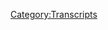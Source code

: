 {{DEFAULTSORT:
    #_TRANSCRIPT_0409:The Lionel Countdown
}}{{Transcript
    | title         = [[409: The Lionel Countdown]]
    | caption       = [https://knowledgefight.libsyn.com/knowledge-fight-the-lionel-solution Listen to this episode on Libsyn]
    | episodeNumber = [[409: The Lionel Countdown|409]]
    | length        = 02:32:45
}}

{{MessageBox
    | header     = Warning: Bot Generated Content
    | text       = This transcript was automatically generated by transcription software and likely contains many mistakes and misattributions. Please check the audio for definitive quotes, attribution, and context.
    | image      = N3yvass4myg91.webp
    | imagewidth = 50px
    | id         = warning
}}

{{TranscriptBlock
    | name      = Unknown Speaker
    | timestamp = 00:00:00.000
    | text      = CODESTRO
}}

{{TranscriptBlock
    | name      = Unknown Speaker
    | timestamp = 00:00:04.259
    | text      = Radio Radio Radio Radio Radio Radio Radio Radio Radio Radio
}}

{{TranscriptBlock
    | name      = Unknown Speaker
    | timestamp = 00:00:10.480
    | text      = Nah nah nah nah nah nah knowledge fight
}}

{{TranscriptBlock
    | name      = Unknown Speaker
    | timestamp = 00:00:12.960
    | text      = Eeeugh
}}

{{TranscriptBlock
    | name      = Unknown Speaker
    | timestamp = 00:00:13.460
    | text      = Eeeuuh
}}

{{TranscriptBlock
    | name      = Unknown Speaker
    | timestamp = 00:00:13.960
    | text      = Eeeuuh
}}

{{TranscriptBlock
    | name      = Unknown Speaker
    | timestamp = 00:00:14.460
    | text      = Eeeuuh
}}

{{TranscriptBlock
    | name      = Unknown Speaker
    | timestamp = 00:00:14.960
    | text      = Eeeuuh
}}

{{TranscriptBlock
    | name      = Unknown Speaker
    | timestamp = 00:00:15.460
    | text      = Eeeuuh
}}

{{TranscriptBlock
    | name      = Unknown Speaker
    | timestamp = 00:00:15.960
    | text      = Damn and, Jordan, I am sweating
}}

{{TranscriptBlock
    | name      = Unknown Speaker
    | timestamp = 00:00:18.039
    | text      = Eeeuh
}}

{{TranscriptBlock
    | name      = Unknown Speaker
    | timestamp = 00:00:18.539
    | text      = Eeeuh
}}

{{TranscriptBlock
    | name      = Unknown Speaker
    | timestamp = 00:00:19.039
    | text      = Eeeuuh
}}

{{TranscriptBlock
    | name      = Unknown Speaker
    | timestamp = 00:00:19.539
    | text      = knowledgefight.com
}}

{{TranscriptBlock
    | name      = Unknown Speaker
    | timestamp = 00:00:20.460
    | text      = It's time to pray
}}

{{TranscriptBlock
    | name      = Unknown Speaker
    | timestamp = 00:00:21.280
    | text      = I have great respect for knowledge fight
}}

{{TranscriptBlock
    | name      = Unknown Speaker
    | timestamp = 00:00:23.820
    | text      = knowledge fight
}}

{{TranscriptBlock
    | name      = Unknown Speaker
    | timestamp = 00:00:24.800
    | text      = I'm sick of them posing as if they're the good guys
}}

{{TranscriptBlock
    | name      = Unknown Speaker
    | timestamp = 00:00:27.320
    | text      = Saying, we are the bad guys
}}

{{TranscriptBlock
    | name      = Unknown Speaker
    | timestamp = 00:00:28.660
    | text      = Knowledge Fight.
}}

{{TranscriptBlock
    | name      = Unknown Speaker
    | timestamp = 00:00:29.960
    | text      = Dan and Jordan.
}}

{{TranscriptBlock
    | name      = Unknown Speaker
    | timestamp = 00:00:30.960
    | text      = Knowledge Fight.
}}

{{TranscriptBlock
    | name      = Unknown Speaker
    | timestamp = 00:00:32.159
    | text      = Riddle her.
}}

{{TranscriptBlock
    | name      = Unknown Speaker
    | timestamp = 00:00:32.960
    | text      = Riddle her.
}}

{{TranscriptBlock
    | name      = Unknown Speaker
    | timestamp = 00:00:33.460
    | text      = Riddle her.
}}

{{TranscriptBlock
    | name      = Unknown Speaker
    | timestamp = 00:00:34.960
    | text      = Need I.
}}

{{TranscriptBlock
    | name      = Unknown Speaker
    | timestamp = 00:00:35.659
    | text      = Need money.
}}

{{TranscriptBlock
    | name      = Unknown Speaker
    | timestamp = 00:00:36.460
    | text      = Riddle her.
}}

{{TranscriptBlock
    | name      = Unknown Speaker
    | timestamp = 00:00:37.460
    | text      = Riddle her.
}}

{{TranscriptBlock
    | name      = Unknown Speaker
    | timestamp = 00:00:38.460
    | text      = Riddle her.
}}

{{TranscriptBlock
    | name      = Unknown Speaker
    | timestamp = 00:00:39.259
    | text      = Andy and Kansas.
}}

{{TranscriptBlock
    | name      = Unknown Speaker
    | timestamp = 00:00:40.259
    | text      = Andy and Kansas.
}}

{{TranscriptBlock
    | name      = Unknown Speaker
    | timestamp = 00:00:41.960
    | text      = Stop it.
}}

{{TranscriptBlock
    | name      = Unknown Speaker
    | timestamp = 00:00:42.759
    | text      = Andy and Kansas.
}}

{{TranscriptBlock
    | name      = Unknown Speaker
    | timestamp = 00:00:43.560
    | text      = Andy and Kansas.
}}

{{TranscriptBlock
    | name      = Unknown Speaker
    | timestamp = 00:00:44.560
    | text      = Andy and Kansas.
}}

{{TranscriptBlock
    | name      = Unknown Speaker
    | timestamp = 00:00:46.060
    | text      = It's time to pray.
}}

{{TranscriptBlock
    | name      = Unknown Speaker
    | timestamp = 00:00:47.060
    | text      = Andy and Kansas.
}}

{{TranscriptBlock
    | name      = Unknown Speaker
    | timestamp = 00:00:47.960
    | text      = You're on the air.
}}

{{TranscriptBlock
    | name      = Unknown Speaker
    | timestamp = 00:00:48.460
    | text      = Thanks for holding.
}}

{{TranscriptBlock
    | name      = Unknown Speaker
    | timestamp = 00:00:49.259
    | text      = Hello Alex.
}}

{{TranscriptBlock
    | name      = Unknown Speaker
    | timestamp = 00:00:49.960
    | text      = I'm a first time caller.
}}

{{TranscriptBlock
    | name      = Unknown Speaker
    | timestamp = 00:00:50.859
    | text      = I'm a huge fan.
}}

{{TranscriptBlock
    | name      = Unknown Speaker
    | timestamp = 00:00:51.659
    | text      = I love your work.
}}

{{TranscriptBlock
    | name      = Unknown Speaker
    | timestamp = 00:00:52.859
    | text      = Knowledge Fight.
}}

{{TranscriptBlock
    | name      = Unknown Speaker
    | timestamp = 00:00:53.859
    | text      = No, no, no, no, no, no, no.
}}

{{TranscriptBlock
    | name      = Unknown Speaker
    | timestamp = 00:00:55.659
    | text      = Knowledgefight.com.
}}

{{TranscriptBlock
    | name      = Unknown Speaker
    | timestamp = 00:00:56.859
    | text      = I love you.
}}

{{TranscriptBlock
    | name      = Unknown Speaker
    | timestamp = 00:00:58.859
    | text      = Hey everybody.
}}

{{TranscriptBlock
    | name      = Unknown Speaker
    | timestamp = 00:00:59.859
    | text      = Welcome back to Knowledge Fight.
}}

{{TranscriptBlock
    | name      = Unknown Speaker
    | timestamp = 00:01:00.859
    | text      = I'm Dan.
}}

{{TranscriptBlock
    | name      = Unknown Speaker
    | timestamp = 00:01:01.359
    | text      = I'm Jordan.
}}

{{TranscriptBlock
    | name      = Unknown Speaker
    | timestamp = 00:01:01.859
    | text      = We're a couple dudes.
}}

{{TranscriptBlock
    | name      = Unknown Speaker
    | timestamp = 00:01:02.359
    | text      = We like to sit around, drink novelty beverages, and talk a little bit about Alex Jones.
}}

{{TranscriptBlock
    | name      = Unknown Speaker
    | timestamp = 00:01:05.659
    | text      = Indeed we are, Dan.
}}

{{TranscriptBlock
    | name      = Unknown Speaker
    | timestamp = 00:01:06.659
    | text      = Jordan.
}}

{{TranscriptBlock
    | name      = Unknown Speaker
    | timestamp = 00:01:07.159
    | text      = Dan.
}}

{{TranscriptBlock
    | name      = Unknown Speaker
    | timestamp = 00:01:07.659
    | text      = Jordan.
}}

{{TranscriptBlock
    | name      = Unknown Speaker
    | timestamp = 00:01:08.459
    | text      = We're all having a rough go, so let me ask you a question.
}}

{{TranscriptBlock
    | name      = Unknown Speaker
    | timestamp = 00:01:11.659
    | text      = Is it about the Witcher?
}}

{{TranscriptBlock
    | name      = Unknown Speaker
    | timestamp = 00:01:12.659
    | text      = No.
}}

{{TranscriptBlock
    | name      = Unknown Speaker
    | timestamp = 00:01:13.159
    | text      = No, good God, no.
}}

{{TranscriptBlock
    | name      = Unknown Speaker
    | timestamp = 00:01:14.159
    | text      = I've started to play the card game.
}}

{{TranscriptBlock
    | name      = Unknown Speaker
    | timestamp = 00:01:15.459
    | text      = Oh, have you?
}}

{{TranscriptBlock
    | name      = Unknown Speaker
    | timestamp = 00:01:16.060
    | text      = Gwent is amazing.
}}

{{TranscriptBlock
    | name      = Unknown Speaker
    | timestamp = 00:01:17.260
    | text      = It's so good.
}}

{{TranscriptBlock
    | name      = Unknown Speaker
    | timestamp = 00:01:18.060
    | text      = I love Gwent.
}}

{{TranscriptBlock
    | name      = Unknown Speaker
    | timestamp = 00:01:18.859
    | text      = I do like the diversity of things to do in the game, especially that that is such an extreme example.
}}

{{TranscriptBlock
    | name      = Unknown Speaker
    | timestamp = 00:01:25.260
    | text      = Oh, yeah, yeah, yeah.
}}

{{TranscriptBlock
    | name      = Unknown Speaker
    | timestamp = 00:01:25.959
    | text      = There's just a whole different game inside the game.
}}

{{TranscriptBlock
    | name      = Unknown Speaker
    | timestamp = 00:01:28.159
    | text      = It's really good.
}}

{{TranscriptBlock
    | name      = Unknown Speaker
    | timestamp = 00:01:29.159
    | text      = Anyway, I'm sorry to derail your question.
}}

{{TranscriptBlock
    | name      = Unknown Speaker
    | timestamp = 00:01:30.459
    | text      = I was just saying, let's have a happy thought.
}}

{{TranscriptBlock
    | name      = Unknown Speaker
    | timestamp = 00:01:32.459
    | text      = What was your happiest St. Patrick's Day?
}}

{{TranscriptBlock
    | name      = Unknown Speaker
    | timestamp = 00:01:35.760
    | text      = Because here we are recording on St. Patrick's Day.
}}

{{TranscriptBlock
    | name      = Unknown Speaker
    | timestamp = 00:01:37.959
    | text      = Huh, that's an interesting question.
}}

{{TranscriptBlock
    | name      = Unknown Speaker
    | timestamp = 00:01:39.659
    | text      = I don't know.
}}

{{TranscriptBlock
    | name      = Unknown Speaker
    | timestamp = 00:01:40.459
    | text      = I don't really know.
}}

{{TranscriptBlock
    | name      = Unknown Speaker
    | timestamp = 00:01:41.959
    | text      = Remember St. Patrick's Day is fondly?
}}

{{TranscriptBlock
    | name      = Unknown Speaker
    | timestamp = 00:01:43.959
    | text      = I don't know.
}}

{{TranscriptBlock
    | name      = Unknown Speaker
    | timestamp = 00:01:44.459
    | text      = I mean, I think during my younger childhood years, it was just like a thing that, you know, maybe you'd-
}}

{{TranscriptBlock
    | name      = Unknown Speaker
    | timestamp = 00:01:49.859
    | text      = Yeah, you wore green.
}}

{{TranscriptBlock
    | name      = Unknown Speaker
    | timestamp = 00:01:50.859
    | text      = Draw a little four-leaf clover at school or something.
}}

{{TranscriptBlock
    | name      = Unknown Speaker
    | timestamp = 00:01:53.560
    | text      = Sure, sure, sure.
}}

{{TranscriptBlock
    | name      = Unknown Speaker
    | timestamp = 00:01:54.060
    | text      = And then as I got older, it was just an excuse to drink, and so I'd just get fucking drunk.
}}

{{TranscriptBlock
    | name      = Unknown Speaker
    | timestamp = 00:01:58.659
    | text      = Yeah, yeah, yeah.
}}

{{TranscriptBlock
    | name      = Unknown Speaker
    | timestamp = 00:01:59.159
    | text      = But at the same time, I was doing that almost every other day, too.
}}

{{TranscriptBlock
    | name      = Unknown Speaker
    | timestamp = 00:02:02.159
    | text      = So it wasn't like, you know, by my early 20s and late teens, it wasn't like a- you didn't need a reason.
}}

{{TranscriptBlock
    | name      = Unknown Speaker
    | timestamp = 00:02:10.860
    | text      = It reminds me of Paul F. Tompkins' bit where he's like,
}}

{{TranscriptBlock
    | name      = Unknown Speaker
    | timestamp = 00:02:15.860
    | text      = I don't remember that it's St. Patrick's Day mainly because, for me, any old day could be St. Patrick's Day.
}}

{{TranscriptBlock
    | name      = Unknown Speaker
    | timestamp = 00:02:21.560
    | text      = Yeah, yeah.
}}

{{TranscriptBlock
    | name      = Unknown Speaker
    | timestamp = 00:02:22.060
    | text      = It's noon.
}}

{{TranscriptBlock
    | name      = Unknown Speaker
    | timestamp = 00:02:22.560
    | text      = I could crank out a beer.
}}

{{TranscriptBlock
    | name      = Unknown Speaker
    | timestamp = 00:02:23.560
    | text      = Yeah, sure.
}}

{{TranscriptBlock
    | name      = Unknown Speaker
    | timestamp = 00:02:24.060
    | text      = Especially whenever I've driven out a snake.
}}

{{TranscriptBlock
    | name      = Unknown Speaker
    | timestamp = 00:02:26.259
    | text      = Yeah.
}}

{{TranscriptBlock
    | name      = Unknown Speaker
    | timestamp = 00:02:26.759
    | text      = It wasn't something that, you know, I'm not- I think I might be a little bit Irish at some point.
}}

{{TranscriptBlock
    | name      = Unknown Speaker
    | timestamp = 00:02:33.460
    | text      = At least one of my grandparents is adopted, and we don't really know a whole lot of, like, family lineage and stuff.
}}

{{TranscriptBlock
    | name      = Unknown Speaker
    | timestamp = 00:02:38.360
    | text      = But I understand there may be a little bit, but I'm not- I can't really claim that as being something really important to me.
}}

{{TranscriptBlock
    | name      = Unknown Speaker
    | timestamp = 00:02:44.759
    | text      = Yeah, yeah, yeah.
}}

{{TranscriptBlock
    | name      = Unknown Speaker
    | timestamp = 00:02:45.259
    | text      = I guess the best, like, specific St. Patrick's memory was back when I worked at Groupon.
}}

{{TranscriptBlock
    | name      = Unknown Speaker
    | timestamp = 00:02:50.259
    | text      = My office was right over the river, downtown Chicago.
}}

{{TranscriptBlock
    | name      = Unknown Speaker
    | timestamp = 00:02:55.759
    | text      = Oh, that's great.
}}

{{TranscriptBlock
    | name      = Unknown Speaker
    | timestamp = 00:02:56.259
    | text      = And so we had just an amazing view of them dying the river green.
}}

{{TranscriptBlock
    | name      = Unknown Speaker
    | timestamp = 00:03:00.460
    | text      = Yeah, that's so cool.
}}

{{TranscriptBlock
    | name      = Unknown Speaker
    | timestamp = 00:03:01.259
    | text      = And so you could just see it dispersing and, like, you could see it becoming the celebration of St. Patrick's Day.
}}

{{TranscriptBlock
    | name      = Unknown Speaker
    | timestamp = 00:03:06.860
    | text      = I thought that was pretty cool.
}}

{{TranscriptBlock
    | name      = Unknown Speaker
    | timestamp = 00:03:08.060
    | text      = Yeah, the becoming is very interesting.
}}

{{TranscriptBlock
    | name      = Unknown Speaker
    | timestamp = 00:03:10.259
    | text      = Yeah.
}}

{{TranscriptBlock
    | name      = Unknown Speaker
    | timestamp = 00:03:10.759
    | text      = Yeah, I like that.
}}

{{TranscriptBlock
    | name      = Unknown Speaker
    | timestamp = 00:03:11.259
    | text      = And then a couple days later, you know, walking around, like, in Wrigleyville and just seeing the trash.
}}

{{TranscriptBlock
    | name      = Unknown Speaker
    | timestamp = 00:03:15.759
    | text      = Oh, this is the other side of that.
}}

{{TranscriptBlock
    | name      = Unknown Speaker
    | timestamp = 00:03:19.259
    | text      = Great.
}}

{{TranscriptBlock
    | name      = Unknown Speaker
    | timestamp = 00:03:19.759
    | text      = Yes, absolutely.
}}

{{TranscriptBlock
    | name      = Unknown Speaker
    | timestamp = 00:03:21.259
    | text      = Yeah, this is a podcast where I don't know too much about St. Patrick's Day, but I know a lot about Alex Jones.
}}

{{TranscriptBlock
    | name      = Unknown Speaker
    | timestamp = 00:03:24.759
    | text      = And I don't know much about either, Dan.
}}

{{TranscriptBlock
    | name      = Unknown Speaker
    | timestamp = 00:03:26.259
    | text      = Right.
}}

{{TranscriptBlock
    | name      = Unknown Speaker
    | timestamp = 00:03:26.759
    | text      = So, Jordan, today we have an interesting episode to go over.
}}

{{TranscriptBlock
    | name      = Unknown Speaker
    | timestamp = 00:03:28.759
    | text      = But before we get down to that, we got to take a moment to say thank you to some folks who have signed up and are supporting the show.
}}

{{TranscriptBlock
    | name      = Unknown Speaker
    | timestamp = 00:03:33.259
    | text      = Thank you.
}}

{{TranscriptBlock
    | name      = Unknown Speaker
    | timestamp = 00:03:33.759
    | text      = So, first of all, Michael, thank you so much.
}}

{{TranscriptBlock
    | name      = Unknown Speaker
    | timestamp = 00:03:35.759
    | text      = You are now a policy wonk.
}}

{{TranscriptBlock
    | name      = Unknown Speaker
    | timestamp = 00:03:37.259
    | text      = I'm a policy wonk.
}}

{{TranscriptBlock
    | name      = Unknown Speaker
    | timestamp = 00:03:38.259
    | text      = Thank you, Michael.
}}

{{TranscriptBlock
    | name      = Unknown Speaker
    | timestamp = 00:03:39.259
    | text      = Thank you, Michael.
}}

{{TranscriptBlock
    | name      = Unknown Speaker
    | timestamp = 00:03:39.759
    | text      = Next, 281-330-8004.
}}

{{TranscriptBlock
    | name      = Unknown Speaker
    | timestamp = 00:03:43.759
    | text      = Thank you so much.
}}

{{TranscriptBlock
    | name      = Unknown Speaker
    | timestamp = 00:03:44.759
    | text      = You are now a policy wonk.
}}

{{TranscriptBlock
    | name      = Unknown Speaker
    | timestamp = 00:03:45.759
    | text      = I'm a policy wonk.
}}

{{TranscriptBlock
    | name      = Unknown Speaker
    | timestamp = 00:03:47.259
    | text      = Normally, I would-
}}

{{TranscriptBlock
    | name      = Unknown Speaker
    | timestamp = 00:03:47.759
    | text      = Thank you?
}}

{{TranscriptBlock
    | name      = Unknown Speaker
    | timestamp = 00:03:48.259
    | text      = Normally, I would have said-
}}

{{TranscriptBlock
    | name      = Unknown Speaker
    | timestamp = 00:03:49.759
    | text      = Did you try calling it?
}}

{{TranscriptBlock
    | name      = Unknown Speaker
    | timestamp = 00:03:50.759
    | text      = No, it's a reference to a Mike Jones song.
}}

{{TranscriptBlock
    | name      = Unknown Speaker
    | timestamp = 00:03:52.759
    | text      = Okay, okay.
}}

{{TranscriptBlock
    | name      = Unknown Speaker
    | timestamp = 00:03:53.759
    | text      = Otherwise, I would not have said a phone number on the show.
}}

{{TranscriptBlock
    | name      = Unknown Speaker
    | timestamp = 00:03:56.759
    | text      = All right.
}}

{{TranscriptBlock
    | name      = Unknown Speaker
    | timestamp = 00:03:57.259
    | text      = It's a rap song.
}}

{{TranscriptBlock
    | name      = Unknown Speaker
    | timestamp = 00:03:58.759
    | text      = Is that, Larry Nichols, is that you?
}}

{{TranscriptBlock
    | name      = Unknown Speaker
    | timestamp = 00:04:00.759
    | text      = It's not.
}}

{{TranscriptBlock
    | name      = Unknown Speaker
    | timestamp = 00:04:01.759
    | text      = Next, Matthias, thank you so much.
}}

{{TranscriptBlock
    | name      = Unknown Speaker
    | timestamp = 00:04:03.259
    | text      = You are now a policy wonk.
}}

{{TranscriptBlock
    | name      = Unknown Speaker
    | timestamp = 00:04:04.259
    | text      = I'm a policy wonk.
}}

{{TranscriptBlock
    | name      = Unknown Speaker
    | timestamp = 00:04:05.259
    | text      = Thank you, Matthias.
}}

{{TranscriptBlock
    | name      = Unknown Speaker
    | timestamp = 00:04:06.259
    | text      = Thank you, Matthias.
}}

{{TranscriptBlock
    | name      = Unknown Speaker
    | timestamp = 00:04:06.759
    | text      = Straight out of Redwall right there.
}}

{{TranscriptBlock
    | name      = Unknown Speaker
    | timestamp = 00:04:08.259
    | text      = Next, Tag, thank you so much.
}}

{{TranscriptBlock
    | name      = Unknown Speaker
    | timestamp = 00:04:09.759
    | text      = You are now a policy wonk.
}}

{{TranscriptBlock
    | name      = Unknown Speaker
    | timestamp = 00:04:10.759
    | text      = I'm a policy wonk.
}}

{{TranscriptBlock
    | name      = Unknown Speaker
    | timestamp = 00:04:11.759
    | text      = Thank you, Tag.
}}

{{TranscriptBlock
    | name      = Unknown Speaker
    | timestamp = 00:04:12.759
    | text      = Thank you.
}}

{{TranscriptBlock
    | name      = Unknown Speaker
    | timestamp = 00:04:13.259
    | text      = Next, Chris, thank you so much.
}}

{{TranscriptBlock
    | name      = Unknown Speaker
    | timestamp = 00:04:14.759
    | text      = The conspiracy grows.
}}

{{TranscriptBlock
    | name      = Unknown Speaker
    | timestamp = 00:04:15.759
    | text      = I'm a policy wonk.
}}

{{TranscriptBlock
    | name      = Unknown Speaker
    | timestamp = 00:04:16.759
    | text      = Thank you.
}}

{{TranscriptBlock
    | name      = Unknown Speaker
    | timestamp = 00:04:17.759
    | text      = Thank you, Chris.
}}

{{TranscriptBlock
    | name      = Unknown Speaker
    | timestamp = 00:04:18.759
    | text      = Next, Rosemary, thank you so much.
}}

{{TranscriptBlock
    | name      = Unknown Speaker
    | timestamp = 00:04:20.259
    | text      = You are now a policy wonk.
}}

{{TranscriptBlock
    | name      = Unknown Speaker
    | timestamp = 00:04:21.259
    | text      = I'm a policy wonk.
}}

{{TranscriptBlock
    | name      = Unknown Speaker
    | timestamp = 00:04:22.259
    | text      = Thank you very much, Rosemary, as well as Parsley Sage and Time.
}}

{{TranscriptBlock
    | name      = Unknown Speaker
    | timestamp = 00:04:25.759
    | text      = Aha.
}}

{{TranscriptBlock
    | name      = Unknown Speaker
    | timestamp = 00:04:26.259
    | text      = And finally, I'd like to say thank you to a couple of people who donated on an elevated level.
}}

{{TranscriptBlock
    | name      = Unknown Speaker
    | timestamp = 00:04:29.259
    | text      = We appreciate that very much.
}}

{{TranscriptBlock
    | name      = Unknown Speaker
    | timestamp = 00:04:30.259
    | text      = So, first of all, Kelly, thank you so much.
}}

{{TranscriptBlock
    | name      = Unknown Speaker
    | timestamp = 00:04:32.259
    | text      = You are now a technocrat.
}}

{{TranscriptBlock
    | name      = Unknown Speaker
    | timestamp = 00:04:33.759
    | text      = And Vidya, thank you so much.
}}

{{TranscriptBlock
    | name      = Unknown Speaker
    | timestamp = 00:04:35.259
    | text      = You are now a technocrat.
}}

{{TranscriptBlock
    | name      = Unknown Speaker
    | timestamp = 00:04:36.759
    | text      = I'm a policy wonk.
}}

{{TranscriptBlock
    | name      = Unknown Speaker
    | timestamp = 00:04:37.759
    | text      = Crikey, mate.
}}

{{TranscriptBlock
    | name      = Unknown Speaker
    | timestamp = 00:04:38.759
    | text      = That's fantastic.
}}

{{TranscriptBlock
    | name      = Unknown Speaker
    | timestamp = 00:04:39.759
    | text      = Have yourself a brew.
}}

{{TranscriptBlock
    | name      = Unknown Speaker
    | timestamp = 00:04:40.759
    | text      = How's your 401k doing, bro?
}}

{{TranscriptBlock
    | name      = Unknown Speaker
    | timestamp = 00:04:42.759
    | text      = All right, we gotta go full tilt boogie on this, Watson, all right?
}}

{{TranscriptBlock
    | name      = Unknown Speaker
    | timestamp = 00:04:45.259
    | text      = Let's just get down to business.
}}

{{TranscriptBlock
    | name      = Unknown Speaker
    | timestamp = 00:04:46.759
    | text      = We ain't making that money off that heroin.
}}

{{TranscriptBlock
    | name      = Unknown Speaker
    | timestamp = 00:04:48.759
    | text      = Why you pimps so good?
}}

{{TranscriptBlock
    | name      = Unknown Speaker
    | timestamp = 00:04:50.759
    | text      = My neck is freakishly large.
}}

{{TranscriptBlock
    | name      = Unknown Speaker
    | timestamp = 00:04:52.259
    | text      = I declare info war on you.
}}

{{TranscriptBlock
    | name      = Unknown Speaker
    | timestamp = 00:04:55.259
    | text      = Thank you so much, Kelly.
}}

{{TranscriptBlock
    | name      = Unknown Speaker
    | timestamp = 00:04:56.259
    | text      = And thank you so much, Vidya.
}}

{{TranscriptBlock
    | name      = Unknown Speaker
    | timestamp = 00:04:57.759
    | text      = Yes, thank you very much, Kelly and Vidya.
}}

{{TranscriptBlock
    | name      = Unknown Speaker
    | timestamp = 00:04:59.759
    | text      = If you're out there listening and you're thinking, hey, I enjoyed this show, I'd like to support
}}

{{TranscriptBlock
    | name      = Unknown Speaker
    | timestamp = 00:05:02.259
    | text      = these gents too, you can do that by going to our website, knowledgefight.com, clicking
}}

{{TranscriptBlock
    | name      = Unknown Speaker
    | timestamp = 00:05:04.759
    | text      = the button to support the show.
}}

{{TranscriptBlock
    | name      = Unknown Speaker
    | timestamp = 00:05:05.759
    | text      = We would appreciate it.
}}

{{TranscriptBlock
    | name      = Unknown Speaker
    | timestamp = 00:05:06.759
    | text      = Yes, thank you very much.
}}

{{TranscriptBlock
    | name      = Unknown Speaker
    | timestamp = 00:05:07.759
    | text      = So, Jordan, today we're in a situation where, I mean, the world is going a little bit out
}}

{{TranscriptBlock
    | name      = Unknown Speaker
    | timestamp = 00:05:12.759
    | text      = of control.
}}

{{TranscriptBlock
    | name      = Unknown Speaker
    | timestamp = 00:05:14.759
    | text      = There's a lot of various ways you could describe it.
}}

{{TranscriptBlock
    | name      = Unknown Speaker
    | timestamp = 00:05:16.759
    | text      = I think tensions are incredibly high.
}}

{{TranscriptBlock
    | name      = Unknown Speaker
    | timestamp = 00:05:19.759
    | text      = I think that there's a lot of trouble afoot.
}}

{{TranscriptBlock
    | name      = Unknown Speaker
    | timestamp = 00:05:23.759
    | text      = I don't know how to put this well.
}}

{{TranscriptBlock
    | name      = Unknown Speaker
    | timestamp = 00:05:27.759
    | text      = It's the most uncertain I think I've ever felt in my entire life.
}}

{{TranscriptBlock
    | name      = Unknown Speaker
    | timestamp = 00:05:33.759
    | text      = I think so, too, for me.
}}

{{TranscriptBlock
    | name      = Unknown Speaker
    | timestamp = 00:05:36.759
    | text      = Unprecedented on many levels.
}}

{{TranscriptBlock
    | name      = Unknown Speaker
    | timestamp = 00:05:38.759
    | text      = The uncertainty surrounding the health situation in the country and all over the world.
}}

{{TranscriptBlock
    | name      = Unknown Speaker
    | timestamp = 00:05:44.759
    | text      = The whole fucking world.
}}

{{TranscriptBlock
    | name      = Unknown Speaker
    | timestamp = 00:05:46.759
    | text      = And in a situation like this, I don't want to talk about Alex Jones.
}}

{{TranscriptBlock
    | name      = Unknown Speaker
    | timestamp = 00:05:51.759
    | text      = No.
}}

{{TranscriptBlock
    | name      = Unknown Speaker
    | timestamp = 00:05:52.759
    | text      = I don't really want to.
}}

{{TranscriptBlock
    | name      = Unknown Speaker
    | timestamp = 00:05:53.759
    | text      = We did our episode on Monday.
}}

{{TranscriptBlock
    | name      = Unknown Speaker
    | timestamp = 00:05:55.759
    | text      = They covered a lot of the solidification of his conspiracies around the virus and the
}}

{{TranscriptBlock
    | name      = Unknown Speaker
    | timestamp = 00:06:01.759
    | text      = outbreak.
}}

{{TranscriptBlock
    | name      = Unknown Speaker
    | timestamp = 00:06:02.759
    | text      = And I don't really have a whole lot of faith that it's going to grow much from there.
}}

{{TranscriptBlock
    | name      = Unknown Speaker
    | timestamp = 00:06:06.759
    | text      = Yeah, it's doubtful.
}}

{{TranscriptBlock
    | name      = Unknown Speaker
    | timestamp = 00:06:07.759
    | text      = And simultaneously, you see his own personal struggles bleeding into his show in a way
}}

{{TranscriptBlock
    | name      = Unknown Speaker
    | timestamp = 00:06:12.759
    | text      = that makes him incapable of covering it.
}}

{{TranscriptBlock
    | name      = Unknown Speaker
    | timestamp = 00:06:15.759
    | text      = I don't know.
}}

{{TranscriptBlock
    | name      = Unknown Speaker
    | timestamp = 00:06:16.759
    | text      = I haven't actually listened to Monday's episode of Alex's show.
}}

{{TranscriptBlock
    | name      = Unknown Speaker
    | timestamp = 00:06:21.759
    | text      = I don't really have a whole lot of faith that it's going to be anything really all that
}}

{{TranscriptBlock
    | name      = Unknown Speaker
    | timestamp = 00:06:25.759
    | text      = interesting to cover.
}}

{{TranscriptBlock
    | name      = Unknown Speaker
    | timestamp = 00:06:26.759
    | text      = And I worry that we would be spinning our wheels.
}}

{{TranscriptBlock
    | name      = Unknown Speaker
    | timestamp = 00:06:28.759
    | text      = And I don't know if that's necessarily a great thing to do.
}}

{{TranscriptBlock
    | name      = Unknown Speaker
    | timestamp = 00:06:32.759
    | text      = And I feel like in this climate, there's a lot of information.
}}

{{TranscriptBlock
    | name      = Unknown Speaker
    | timestamp = 00:06:37.759
    | text      = And I think that people should be getting that information from better sources than
}}

{{TranscriptBlock
    | name      = Unknown Speaker
    | timestamp = 00:06:41.759
    | text      = us.
}}

{{TranscriptBlock
    | name      = Unknown Speaker
    | timestamp = 00:06:42.759
    | text      = In terms of health information, what you should do, what's best practices.
}}

{{TranscriptBlock
    | name      = Unknown Speaker
    | timestamp = 00:06:47.759
    | text      = I think that there are tons of other outlets.
}}

{{TranscriptBlock
    | name      = Unknown Speaker
    | timestamp = 00:06:49.759
    | text      = And I don't think that we can fill that hole.
}}

{{TranscriptBlock
    | name      = Unknown Speaker
    | timestamp = 00:06:51.759
    | text      = Absolutely not.
}}

{{TranscriptBlock
    | name      = Unknown Speaker
    | timestamp = 00:06:52.759
    | text      = Whereas I would love to be able to be the show that does literally everything.
}}

{{TranscriptBlock
    | name      = Unknown Speaker
    | timestamp = 00:06:56.759
    | text      = That's just not possible.
}}

{{TranscriptBlock
    | name      = Unknown Speaker
    | timestamp = 00:06:58.759
    | text      = That's not what we can do.
}}

{{TranscriptBlock
    | name      = Unknown Speaker
    | timestamp = 00:06:59.759
    | text      = Also, Jordan, I find myself in a situation where Iâ€¦
}}

{{TranscriptBlock
    | name      = Unknown Speaker
    | timestamp = 00:07:02.759
    | text      = Also, it's just a real bummer.
}}

{{TranscriptBlock
    | name      = Unknown Speaker
    | timestamp = 00:07:03.759
    | text      = It's just a real bummer.
}}

{{TranscriptBlock
    | name      = Unknown Speaker
    | timestamp = 00:07:04.759
    | text      = It is.
}}

{{TranscriptBlock
    | name      = Unknown Speaker
    | timestamp = 00:07:05.759
    | text      = Yeah.
}}

{{TranscriptBlock
    | name      = Unknown Speaker
    | timestamp = 00:07:06.759
    | text      = It is.
}}

{{TranscriptBlock
    | name      = Unknown Speaker
    | timestamp = 00:07:07.759
    | text      = I don't know exactly what to do.
}}

{{TranscriptBlock
    | name      = Unknown Speaker
    | timestamp = 00:07:08.759
    | text      = There's a lot going on.
}}

{{TranscriptBlock
    | name      = Unknown Speaker
    | timestamp = 00:07:09.759
    | text      = And it's a scary time for a lot of people.
}}

{{TranscriptBlock
    | name      = Unknown Speaker
    | timestamp = 00:07:11.759
    | text      = We're going through this unprecedented health crisis.
}}

{{TranscriptBlock
    | name      = Unknown Speaker
    | timestamp = 00:07:13.759
    | text      = And the question of what's going to happen is it's impossible for us to answer.
}}

{{TranscriptBlock
    | name      = Unknown Speaker
    | timestamp = 00:07:17.759
    | text      = No clue.
}}

{{TranscriptBlock
    | name      = Unknown Speaker
    | timestamp = 00:07:18.759
    | text      = I feel like in times like this, listening to Alex and talking about his bullshit isn't
}}

{{TranscriptBlock
    | name      = Unknown Speaker
    | timestamp = 00:07:21.759
    | text      = the highest priority.
}}

{{TranscriptBlock
    | name      = Unknown Speaker
    | timestamp = 00:07:22.759
    | text      = He's going to do what he does.
}}

{{TranscriptBlock
    | name      = Unknown Speaker
    | timestamp = 00:07:24.759
    | text      = And on our next episode, we can get back to paying attention to that.
}}

{{TranscriptBlock
    | name      = Unknown Speaker
    | timestamp = 00:07:27.759
    | text      = But in this time, I think a lot of people, you know, they're self-quarantining.
}}

{{TranscriptBlock
    | name      = Unknown Speaker
    | timestamp = 00:07:31.759
    | text      = And stress is really high.
}}

{{TranscriptBlock
    | name      = Unknown Speaker
    | timestamp = 00:07:33.759
    | text      = So maybe the best thing we can do is provide an escape.
}}

{{TranscriptBlock
    | name      = Unknown Speaker
    | timestamp = 00:07:36.759
    | text      = An amusing escape from the present day.
}}

{{TranscriptBlock
    | name      = Unknown Speaker
    | timestamp = 00:07:39.759
    | text      = In order to do this, though, I'm going to need to perform a magical ritual.
}}

{{TranscriptBlock
    | name      = Unknown Speaker
    | timestamp = 00:07:43.759
    | text      = I need everyone to close their eyes.
}}

{{TranscriptBlock
    | name      = Unknown Speaker
    | timestamp = 00:07:45.759
    | text      = All of you listening, Jordan, you included.
}}

{{TranscriptBlock
    | name      = Unknown Speaker
    | timestamp = 00:07:47.759
    | text      = Okay.
}}

{{TranscriptBlock
    | name      = Unknown Speaker
    | timestamp = 00:07:48.759
    | text      = Unless you're driving.
}}

{{TranscriptBlock
    | name      = Unknown Speaker
    | timestamp = 00:07:49.759
    | text      = Don't do that then.
}}

{{TranscriptBlock
    | name      = Unknown Speaker
    | timestamp = 00:07:50.759
    | text      = But close your eyes and take a deep breath.
}}

{{TranscriptBlock
    | name      = Unknown Speaker
    | timestamp = 00:07:52.759
    | text      = Breathe in.
}}

{{TranscriptBlock
    | name      = Unknown Speaker
    | timestamp = 00:07:53.759
    | text      = Breathe out.
}}

{{TranscriptBlock
    | name      = Unknown Speaker
    | timestamp = 00:07:55.759
    | text      = Breathe in.
}}

{{TranscriptBlock
    | name      = Unknown Speaker
    | timestamp = 00:07:56.759
    | text      = Breathe out.
}}

{{TranscriptBlock
    | name      = Unknown Speaker
    | timestamp = 00:07:57.759
    | text      = Feel your breath taking you to a simpler time, a simpler place.
}}

{{TranscriptBlock
    | name      = Unknown Speaker
    | timestamp = 00:08:00.759
    | text      = What's that sound you hear?
}}

{{TranscriptBlock
    | name      = Unknown Speaker
    | timestamp = 00:08:02.759
    | text      = Is that a breeze rustling a palm tree?
}}

{{TranscriptBlock
    | name      = Unknown Speaker
    | timestamp = 00:08:04.759
    | text      = Is that a songbird fluttering right outside the window?
}}

{{TranscriptBlock
    | name      = Unknown Speaker
    | timestamp = 00:08:07.759
    | text      = It feels so familiar.
}}

{{TranscriptBlock
    | name      = Unknown Speaker
    | timestamp = 00:08:08.759
    | text      = Kill it.
}}

{{TranscriptBlock
    | name      = Unknown Speaker
    | timestamp = 00:08:09.759
    | text      = What is that sound?
}}

{{TranscriptBlock
    | name      = Unknown Speaker
    | timestamp = 00:08:10.759
    | text      = Kill it.
}}

{{TranscriptBlock
    | name      = Unknown Speaker
    | timestamp = 00:08:11.759
    | text      = I know.
}}

{{TranscriptBlock
    | name      = Unknown Speaker
    | timestamp = 00:08:12.759
    | text      = I know.
}}

{{TranscriptBlock
    | name      = Unknown Speaker
    | timestamp = 00:08:13.759
    | text      = I know.
}}

{{TranscriptBlock
    | name      = Unknown Speaker
    | timestamp = 00:08:14.759
    | text      = I know.
}}

{{TranscriptBlock
    | name      = Unknown Speaker
    | timestamp = 00:08:15.759
    | text      = I know.
}}

{{TranscriptBlock
    | name      = Unknown Speaker
    | timestamp = 00:08:16.759
    | text      = I know.
}}

{{TranscriptBlock
    | name      = Unknown Speaker
    | timestamp = 00:08:17.759
    | text      = I know.
}}

{{TranscriptBlock
    | name      = Unknown Speaker
    | timestamp = 00:08:18.759
    | text      = I know.
}}

{{TranscriptBlock
    | name      = Unknown Speaker
    | timestamp = 00:08:19.759
    | text      = I know.
}}

{{TranscriptBlock
    | name      = Unknown Speaker
    | timestamp = 00:08:20.759
    | text      = All right.
}}

{{TranscriptBlock
    | name      = Unknown Speaker
    | timestamp = 00:08:21.759
    | text      = Let's do this.
}}

{{TranscriptBlock
    | name      = Unknown Speaker
    | timestamp = 00:08:22.759
    | text      = Let's hear some cranky bullshit.
}}

{{TranscriptBlock
    | name      = Unknown Speaker
    | timestamp = 00:08:25.759
    | text      = I felt like maybe the best use of our time would be to do another episode about Lionel.
}}

{{TranscriptBlock
    | name      = Unknown Speaker
    | timestamp = 00:08:30.759
    | text      = If he gets into the fucking subway now, he's still going to be bitching about people's
}}

{{TranscriptBlock
    | name      = Unknown Speaker
    | timestamp = 00:08:36.759
    | text      = fucking backpacks on the goddamn subway train.
}}

{{TranscriptBlock
    | name      = Unknown Speaker
    | timestamp = 00:08:40.759
    | text      = I will say that I was going through a lot of his back catalog and I found that there's
}}

{{TranscriptBlock
    | name      = Unknown Speaker
    | timestamp = 00:08:44.759
    | text      = a lot more episodes about backpacks.
}}

{{TranscriptBlock
    | name      = Unknown Speaker
    | timestamp = 00:08:46.759
    | text      = I believe that.
}}

{{TranscriptBlock
    | name      = Unknown Speaker
    | timestamp = 00:08:47.759
    | text      = I believe that.
}}

{{TranscriptBlock
    | name      = Unknown Speaker
    | timestamp = 00:08:48.759
    | text      = I believe that.
}}

{{TranscriptBlock
    | name      = Unknown Speaker
    | timestamp = 00:08:49.759
    | text      = I believe that.
}}

{{TranscriptBlock
    | name      = Unknown Speaker
    | timestamp = 00:08:50.759
    | text      = Yeah.
}}

{{TranscriptBlock
    | name      = Unknown Speaker
    | timestamp = 00:08:51.759
    | text      = He's a man who's very mad at people having backpacks on the subway.
}}

{{TranscriptBlock
    | name      = Unknown Speaker
    | timestamp = 00:08:54.759
    | text      = Oh, Lionel.
}}

{{TranscriptBlock
    | name      = Unknown Speaker
    | timestamp = 00:08:55.759
    | text      = In case anybody out there have not heard the other Lionel episodes, Lionel is a gentleman
}}

{{TranscriptBlock
    | name      = Unknown Speaker
    | timestamp = 00:09:00.759
    | text      = who used to be a pretty regular guest on Alex's show.
}}

{{TranscriptBlock
    | name      = Unknown Speaker
    | timestamp = 00:09:04.759
    | text      = He is a former lawyer.
}}

{{TranscriptBlock
    | name      = Unknown Speaker
    | timestamp = 00:09:06.759
    | text      = Maybe he's still a practicing lawyer.
}}

{{TranscriptBlock
    | name      = Unknown Speaker
    | timestamp = 00:09:07.759
    | text      = I'm not entirely sure what his life is all about, but he would come on Alex's show and
}}

{{TranscriptBlock
    | name      = Unknown Speaker
    | timestamp = 00:09:11.759
    | text      = be really dishy about stuff and then it stopped because he went real far into QAnon.
}}

{{TranscriptBlock
    | name      = Unknown Speaker
    | timestamp = 00:09:16.759
    | text      = He loves QAnon.
}}

{{TranscriptBlock
    | name      = Unknown Speaker
    | timestamp = 00:09:18.759
    | text      = He now currently does three live streams a day.
}}

{{TranscriptBlock
    | name      = Unknown Speaker
    | timestamp = 00:09:20.759
    | text      = That can't be real.
}}

{{TranscriptBlock
    | name      = Unknown Speaker
    | timestamp = 00:09:22.759
    | text      = Three.
}}

{{TranscriptBlock
    | name      = Unknown Speaker
    | timestamp = 00:09:23.759
    | text      = Three live streams a day.
}}

{{TranscriptBlock
    | name      = Unknown Speaker
    | timestamp = 00:09:24.759
    | text      = Eight a.m., two p.m., and eight p.m., I believe.
}}

{{TranscriptBlock
    | name      = Unknown Speaker
    | timestamp = 00:09:27.759
    | text      = That is a working man.
}}

{{TranscriptBlock
    | name      = Unknown Speaker
    | timestamp = 00:09:30.759
    | text      = You got to give it to him for the work ethic.
}}

{{TranscriptBlock
    | name      = Unknown Speaker
    | timestamp = 00:09:32.759
    | text      = That's tough.
}}

{{TranscriptBlock
    | name      = Unknown Speaker
    | timestamp = 00:09:33.759
    | text      = That's what Geddy Lee calls him.
}}

{{TranscriptBlock
    | name      = Unknown Speaker
    | timestamp = 00:09:34.759
    | text      = Absolutely.
}}

{{TranscriptBlock
    | name      = Unknown Speaker
    | timestamp = 00:09:35.759
    | text      = It's a rough song called Working Man.
}}

{{TranscriptBlock
    | name      = Unknown Speaker
    | timestamp = 00:09:37.759
    | text      = He's super into QAnon now, but even before he would go on Alex's show, in the earlier
}}

{{TranscriptBlock
    | name      = Unknown Speaker
    | timestamp = 00:09:43.759
    | text      = days, 2010, 2011, 2012, back in those days, he was a commentator on a TV station in New
}}

{{TranscriptBlock
    | name      = Unknown Speaker
    | timestamp = 00:09:53.559
    | text      = York and he would complain about the most trivial bullshit like people having backpacks
}}

{{TranscriptBlock
    | name      = Unknown Speaker
    | timestamp = 00:10:02.559
    | text      = on the subway is a real picadillo of his.
}}

{{TranscriptBlock
    | name      = Unknown Speaker
    | timestamp = 00:10:05.559
    | text      = He also is mad at how words are pronounced.
}}

{{TranscriptBlock
    | name      = Unknown Speaker
    | timestamp = 00:10:07.559
    | text      = They're terrible.
}}

{{TranscriptBlock
    | name      = Unknown Speaker
    | timestamp = 00:10:08.559
    | text      = He owns a thesaurus.
}}

{{TranscriptBlock
    | name      = Unknown Speaker
    | timestamp = 00:10:09.559
    | text      = Absolutely.
}}

{{TranscriptBlock
    | name      = Unknown Speaker
    | timestamp = 00:10:10.559
    | text      = Now you're up to speed.
}}

{{TranscriptBlock
    | name      = Unknown Speaker
    | timestamp = 00:10:12.559
    | text      = A very dog-eared, crumpled thesaurus that has been rifled through several hundred times
}}

{{TranscriptBlock
    | name      = Unknown Speaker
    | timestamp = 00:10:19.039
    | text      = a day.
}}

{{TranscriptBlock
    | name      = Unknown Speaker
    | timestamp = 00:10:20.039
    | text      = In order to help get us through this, I've got us this spiteful brewery, Miss O'Leary's
}}

{{TranscriptBlock
    | name      = Unknown Speaker
    | timestamp = 00:10:25.100
    | text      = Chocolate Milk Stout.
}}

{{TranscriptBlock
    | name      = Unknown Speaker
    | timestamp = 00:10:26.639
    | text      = Love it.
}}

{{TranscriptBlock
    | name      = Unknown Speaker
    | timestamp = 00:10:27.639
    | text      = The Illinois product helping out these Illinois companies.
}}

{{TranscriptBlock
    | name      = Unknown Speaker
    | timestamp = 00:10:31.200
    | text      = Hell yeah.
}}

{{TranscriptBlock
    | name      = Unknown Speaker
    | timestamp = 00:10:32.200
    | text      = Let's take some novelty beverage drinks.
}}

{{TranscriptBlock
    | name      = Unknown Speaker
    | timestamp = 00:10:35.519
    | text      = Cheers to you, to the end of the world, my friend.
}}

{{TranscriptBlock
    | name      = Unknown Speaker
    | timestamp = 00:10:39.679
    | text      = Drink or smoke them if you got them.
}}

{{TranscriptBlock
    | name      = Unknown Speaker
    | timestamp = 00:10:41.120
    | text      = Yes.
}}

{{TranscriptBlock
    | name      = Unknown Speaker
    | timestamp = 00:10:42.120
    | text      = Eat, drink, and be merry.
}}

{{TranscriptBlock
    | name      = Unknown Speaker
    | timestamp = 00:10:43.120
    | text      = That's pretty good.
}}

{{TranscriptBlock
    | name      = Unknown Speaker
    | timestamp = 00:10:44.120
    | text      = That's not bad.
}}

{{TranscriptBlock
    | name      = Unknown Speaker
    | timestamp = 00:10:45.120
    | text      = To start off, there's been some trouble with this public health emergency that we're in
}}

{{TranscriptBlock
    | name      = Unknown Speaker
    | timestamp = 00:10:51.360
    | text      = with cruise ships.
}}

{{TranscriptBlock
    | name      = Unknown Speaker
    | timestamp = 00:10:52.360
    | text      = Are we in the present day?
}}

{{TranscriptBlock
    | name      = Unknown Speaker
    | timestamp = 00:10:53.360
    | text      = No.
}}

{{TranscriptBlock
    | name      = Unknown Speaker
    | timestamp = 00:10:54.360
    | text      = Okay, good.
}}

{{TranscriptBlock
    | name      = Unknown Speaker
    | timestamp = 00:10:55.360
    | text      = This is all in 2011, 2012.
}}

{{TranscriptBlock
    | name      = Unknown Speaker
    | timestamp = 00:10:56.360
    | text      = Okay.
}}

{{TranscriptBlock
    | name      = Unknown Speaker
    | timestamp = 00:10:57.360
    | text      = All right.
}}

{{TranscriptBlock
    | name      = Unknown Speaker
    | timestamp = 00:10:58.360
    | text      = Okay.
}}

{{TranscriptBlock
    | name      = Unknown Speaker
    | timestamp = 00:10:59.360
    | text      = I was thinking about getting some of his current day stuff about the QAnon and all
}}

{{TranscriptBlock
    | name      = Unknown Speaker
    | timestamp = 00:11:02.279
    | text      = that.
}}

{{TranscriptBlock
    | name      = Unknown Speaker
    | timestamp = 00:11:03.279
    | text      = I'm like, why ruin a good time?
}}

{{TranscriptBlock
    | name      = Unknown Speaker
    | timestamp = 00:11:06.759
    | text      = There's a lot of trouble about the cruise ships.
}}

{{TranscriptBlock
    | name      = Unknown Speaker
    | timestamp = 00:11:08.919
    | text      = There have been the Diamond Princess situation.
}}

{{TranscriptBlock
    | name      = Unknown Speaker
    | timestamp = 00:11:13.279
    | text      = People are saying, hey, don't go on cruises.
}}

{{TranscriptBlock
    | name      = Unknown Speaker
    | timestamp = 00:11:14.879
    | text      = Yeah.
}}

{{TranscriptBlock
    | name      = Unknown Speaker
    | timestamp = 00:11:15.879
    | text      = It turns out Lionel was way ahead of the curve.
}}

{{TranscriptBlock
    | name      = Unknown Speaker
    | timestamp = 00:11:17.679
    | text      = Of course.
}}

{{TranscriptBlock
    | name      = Unknown Speaker
    | timestamp = 00:11:18.679
    | text      = He really did not like cruise ships way before anybody with the exception of maybe David
}}

{{TranscriptBlock
    | name      = Unknown Speaker
    | timestamp = 00:11:24.620
    | text      = Foster Wallace.
}}

{{TranscriptBlock
    | name      = Unknown Speaker
    | timestamp = 00:11:25.620
    | text      = I was going to say, people needed to listen to David Foster Wallace.
}}

{{TranscriptBlock
    | name      = Unknown Speaker
    | timestamp = 00:11:28.279
    | text      = We wouldn't be in this situation.
}}

{{TranscriptBlock
    | name      = Unknown Speaker
    | timestamp = 00:11:29.759
    | text      = Lionel had a supposedly fun thing and he's never going to do it again, and here is Lionel
}}

{{TranscriptBlock
    | name      = Unknown Speaker
    | timestamp = 00:11:35.559
    | text      = complaining about cruise ships.
}}

{{TranscriptBlock
    | name      = Unknown Speaker
    | timestamp = 00:11:37.559
    | text      = Lionel, Lionel, Lionel, Lionel, Lionel, Lionel, Lionel, Lionel, Lionel, Lionel, Lionel,
}}

{{TranscriptBlock
    | name      = Unknown Speaker
    | timestamp = 00:11:43.879
    | text      = Lionel.
}}

{{TranscriptBlock
    | name      = Unknown Speaker
    | timestamp = 00:11:44.879
    | text      = The story about the tragedy involving the stricken Italian cruise liner reminded me
}}

{{TranscriptBlock
    | name      = Unknown Speaker
    | timestamp = 00:11:52.279
    | text      = of something I'd like to forget.
}}

{{TranscriptBlock
    | name      = Unknown Speaker
    | timestamp = 00:11:54.679
    | text      = Let me see if I can get through this without becoming a medic.
}}

{{TranscriptBlock
    | name      = Unknown Speaker
    | timestamp = 00:11:59.480
    | text      = That means throwing up for visitors and visitors.
}}

{{TranscriptBlock
    | name      = Unknown Speaker
    | timestamp = 00:12:03.759
    | text      = I'd rather drink bleach than go on another cruise.
}}

{{TranscriptBlock
    | name      = Unknown Speaker
    | timestamp = 00:12:07.000
    | text      = You will, my friend.
}}

{{TranscriptBlock
    | name      = Unknown Speaker
    | timestamp = 00:12:08.960
    | text      = You will.
}}

{{TranscriptBlock
    | name      = Unknown Speaker
    | timestamp = 00:12:09.960
    | text      = I will live to be a thousand, I will never understand what the attraction is to cruises.
}}

{{TranscriptBlock
    | name      = Unknown Speaker
    | timestamp = 00:12:17.960
    | text      = My wife and I have been on our share radio and work-related paid promotional deals, and
}}

{{TranscriptBlock
    | name      = Unknown Speaker
    | timestamp = 00:12:23.399
    | text      = the only thing worse than going on a cruise is not being able to hide because you're obligated
}}

{{TranscriptBlock
    | name      = Unknown Speaker
    | timestamp = 00:12:29.200
    | text      = to a meet and greet, and you can't escape.
}}

{{TranscriptBlock
    | name      = Unknown Speaker
    | timestamp = 00:12:33.159
    | text      = You're on a prison scowl confined to quarters, either referred to as cabins or staterooms.
}}

{{TranscriptBlock
    | name      = Unknown Speaker
    | timestamp = 00:12:38.600
    | text      = The height of duplicitous labeling.
}}

{{TranscriptBlock
    | name      = Unknown Speaker
    | timestamp = 00:12:41.799
    | text      = You got him.
}}

{{TranscriptBlock
    | name      = Unknown Speaker
    | timestamp = 00:12:42.799
    | text      = Your mind immediately shuts down through a cruel and systematic sensory deprivation.
}}

{{TranscriptBlock
    | name      = Unknown Speaker
    | timestamp = 00:12:48.480
    | text      = So starved of you for stimulation that you'll see anything vaguely labeled as entertainment.
}}

{{TranscriptBlock
    | name      = Unknown Speaker
    | timestamp = 00:12:55.399
    | text      = Bingo on the lido deck, bad mimacs, ventriloquist, Broadway cavalcades, karaoke, charades, staring
}}

{{TranscriptBlock
    | name      = Unknown Speaker
    | timestamp = 00:13:03.519
    | text      = at your hand in the crow's nest lounge, anything, you'll do anything.
}}

{{TranscriptBlock
    | name      = Unknown Speaker
    | timestamp = 00:13:09.200
    | text      = Look I need to, I need to pause here.
}}

{{TranscriptBlock
    | name      = Unknown Speaker
    | timestamp = 00:13:10.960
    | text      = I can't tell if this is self-deprecating.
}}

{{TranscriptBlock
    | name      = Unknown Speaker
    | timestamp = 00:13:13.120
    | text      = I have no idea.
}}

{{TranscriptBlock
    | name      = Unknown Speaker
    | timestamp = 00:13:14.240
    | text      = Because Lionel already established that he's been on these cruises as a media thing.
}}

{{TranscriptBlock
    | name      = Unknown Speaker
    | timestamp = 00:13:19.000
    | text      = He's on there and has to do meet and greets.
}}

{{TranscriptBlock
    | name      = Unknown Speaker
    | timestamp = 00:13:21.200
    | text      = He is the entertainment on the cruise ship.
}}

{{TranscriptBlock
    | name      = Unknown Speaker
    | timestamp = 00:13:23.080
    | text      = And he hates meet and greets.
}}

{{TranscriptBlock
    | name      = Unknown Speaker
    | timestamp = 00:13:24.879
    | text      = Like how could you, how could you be on this?
}}

{{TranscriptBlock
    | name      = Unknown Speaker
    | timestamp = 00:13:26.759
    | text      = Oh, what an asshole.
}}

{{TranscriptBlock
    | name      = Unknown Speaker
    | timestamp = 00:13:27.759
    | text      = He's complaining about how anything appears to be entertainment on a cruise ship when
}}

{{TranscriptBlock
    | name      = Unknown Speaker
    | timestamp = 00:13:31.240
    | text      = he is entertainment on a cruise ship.
}}

{{TranscriptBlock
    | name      = Unknown Speaker
    | timestamp = 00:13:33.279
    | text      = Yeah.
}}

{{TranscriptBlock
    | name      = Unknown Speaker
    | timestamp = 00:13:34.279
    | text      = They will do anything, including listening to Lionel talk.
}}

{{TranscriptBlock
    | name      = Unknown Speaker
    | timestamp = 00:13:36.440
    | text      = Talk to Lionel.
}}

{{TranscriptBlock
    | name      = Unknown Speaker
    | timestamp = 00:13:37.440
    | text      = Yes.
}}

{{TranscriptBlock
    | name      = Unknown Speaker
    | timestamp = 00:13:38.440
    | text      = I don't understand.
}}

{{TranscriptBlock
    | name      = Unknown Speaker
    | timestamp = 00:13:39.440
    | text      = I really can't figure out if that's trying to be self-effacing or not.
}}

{{TranscriptBlock
    | name      = Unknown Speaker
    | timestamp = 00:13:41.840
    | text      = Who wants to meet and greet Lionel?
}}

{{TranscriptBlock
    | name      = Unknown Speaker
    | timestamp = 00:13:44.039
    | text      = Hey.
}}

{{TranscriptBlock
    | name      = Unknown Speaker
    | timestamp = 00:13:45.039
    | text      = All right.
}}

{{TranscriptBlock
    | name      = Unknown Speaker
    | timestamp = 00:13:46.039
    | text      = Because you're stuck.
}}

{{TranscriptBlock
    | name      = Unknown Speaker
    | timestamp = 00:13:47.039
    | text      = I have an idea for a great reality show.
}}

{{TranscriptBlock
    | name      = Unknown Speaker
    | timestamp = 00:13:49.600
    | text      = How about entertainment acts, not good enough for cruises.
}}

{{TranscriptBlock
    | name      = Unknown Speaker
    | timestamp = 00:13:53.320
    | text      = Imagine the horror of that.
}}

{{TranscriptBlock
    | name      = Unknown Speaker
    | timestamp = 00:13:54.840
    | text      = I do imagine that.
}}

{{TranscriptBlock
    | name      = Unknown Speaker
    | timestamp = 00:13:55.840
    | text      = I'm walking around and around in a catatonic fog in a seemingly endless death maze like
}}

{{TranscriptBlock
    | name      = Unknown Speaker
    | timestamp = 00:14:02.539
    | text      = a rat sentenced to spend the rest of his miserable life in his god-awful mind of a paralyzing
}}

{{TranscriptBlock
    | name      = Unknown Speaker
    | timestamp = 00:14:08.080
    | text      = boredom mill and the food.
}}

{{TranscriptBlock
    | name      = Unknown Speaker
    | timestamp = 00:14:12.240
    | text      = Non-descript and amazingly similar cuisine motifs with exotic names.
}}

{{TranscriptBlock
    | name      = Unknown Speaker
    | timestamp = 00:14:16.960
    | text      = Oh, but the quantity, oh, the quantity, look how much you can have as much as you want.
}}

{{TranscriptBlock
    | name      = Unknown Speaker
    | timestamp = 00:14:23.879
    | text      = Multiple servings of gustatory mediocrity, yum.
}}

{{TranscriptBlock
    | name      = Unknown Speaker
    | timestamp = 00:14:28.080
    | text      = I'd rather suck a hospital mop than go on another cruise.
}}

{{TranscriptBlock
    | name      = Unknown Speaker
    | timestamp = 00:14:32.700
    | text      = You will.
}}

{{TranscriptBlock
    | name      = Unknown Speaker
    | timestamp = 00:14:33.700
    | text      = Anywhere.
}}

{{TranscriptBlock
    | name      = Unknown Speaker
    | timestamp = 00:14:34.700
    | text      = Period.
}}

{{TranscriptBlock
    | name      = Unknown Speaker
    | timestamp = 00:14:35.700
    | text      = And you can see the gradual destruction of your mind and will to live in the series of
}}

{{TranscriptBlock
    | name      = Unknown Speaker
    | timestamp = 00:14:39.580
    | text      = pictures on sale, no less, that chronicle your maritime equivalent of Gitmo.
}}

{{TranscriptBlock
    | name      = Unknown Speaker
    | timestamp = 00:14:45.799
    | text      = The first day, a thousand-yard stare.
}}

{{TranscriptBlock
    | name      = Unknown Speaker
    | timestamp = 00:14:49.039
    | text      = Day three, facial paralysis and the stultifying expression of someone just condemned to death
}}

{{TranscriptBlock
    | name      = Unknown Speaker
    | timestamp = 00:14:54.840
    | text      = at a Turkish prison.
}}

{{TranscriptBlock
    | name      = Unknown Speaker
    | timestamp = 00:14:56.500
    | text      = Day five, Edvard Munch's The Scream and your tablemates, the people you're born to hate
}}

{{TranscriptBlock
    | name      = Unknown Speaker
    | timestamp = 00:15:02.879
    | text      = with nightly, the people that have been and I'm sure personally selected through some
}}

{{TranscriptBlock
    | name      = Unknown Speaker
    | timestamp = 00:15:07.480
    | text      = CIA rendition torture algorithm to annoy the living out of you.
}}

{{TranscriptBlock
    | name      = Unknown Speaker
    | timestamp = 00:15:13.039
    | text      = I'd rather lick a bar rag than go on another cruise.
}}

{{TranscriptBlock
    | name      = Unknown Speaker
    | timestamp = 00:15:17.120
    | text      = Can't do two licks.
}}

{{TranscriptBlock
    | name      = Unknown Speaker
    | timestamp = 00:15:18.120
    | text      = I swear, I'd rather squat over a bear trap than get near anything, anything even resembling
}}

{{TranscriptBlock
    | name      = Unknown Speaker
    | timestamp = 00:15:25.279
    | text      = a cruise.
}}

{{TranscriptBlock
    | name      = Unknown Speaker
    | timestamp = 00:15:26.279
    | text      = Have I made myself clear?
}}

{{TranscriptBlock
    | name      = Unknown Speaker
    | timestamp = 00:15:27.840
    | text      = Comment as you see fit.
}}

{{TranscriptBlock
    | name      = Unknown Speaker
    | timestamp = 00:15:29.960
    | text      = I love the guy saying no.
}}

{{TranscriptBlock
    | name      = Unknown Speaker
    | timestamp = 00:15:31.840
    | text      = No.
}}

{{TranscriptBlock
    | name      = Unknown Speaker
    | timestamp = 00:15:32.840
    | text      = That's great.
}}

{{TranscriptBlock
    | name      = Unknown Speaker
    | timestamp = 00:15:33.840
    | text      = Also, what kind of a niche complaint is this?
}}

{{TranscriptBlock
    | name      = Unknown Speaker
    | timestamp = 00:15:38.639
    | text      = He's getting on the news and doing a piece about how much it sucks to be entertainment
}}

{{TranscriptBlock
    | name      = Unknown Speaker
    | timestamp = 00:15:42.720
    | text      = on a cruise now.
}}

{{TranscriptBlock
    | name      = Unknown Speaker
    | timestamp = 00:15:44.720
    | text      = Oh.
}}

{{TranscriptBlock
    | name      = Unknown Speaker
    | timestamp = 00:15:45.720
    | text      = Very relatable.
}}

{{TranscriptBlock
    | name      = Unknown Speaker
    | timestamp = 00:15:46.720
    | text      = Millennials are so terrible.
}}

{{TranscriptBlock
    | name      = Unknown Speaker
    | timestamp = 00:15:48.279
    | text      = They're the worst people.
}}

{{TranscriptBlock
    | name      = Unknown Speaker
    | timestamp = 00:15:49.279
    | text      = They complain about the smallest shit.
}}

{{TranscriptBlock
    | name      = Unknown Speaker
    | timestamp = 00:15:51.320
    | text      = Anyways, I'm rich enough and popular enough to go on cruise lines and I hate them.
}}

{{TranscriptBlock
    | name      = Unknown Speaker
    | timestamp = 00:15:55.799
    | text      = People pay me to go on.
}}

{{TranscriptBlock
    | name      = Unknown Speaker
    | timestamp = 00:15:56.799
    | text      = I hate them.
}}

{{TranscriptBlock
    | name      = Unknown Speaker
    | timestamp = 00:15:57.799
    | text      = It sucks.
}}

{{TranscriptBlock
    | name      = Unknown Speaker
    | timestamp = 00:15:58.799
    | text      = The food's bad.
}}

{{TranscriptBlock
    | name      = Unknown Speaker
    | timestamp = 00:15:59.799
    | text      = The food's bad.
}}

{{TranscriptBlock
    | name      = Unknown Speaker
    | timestamp = 00:16:00.799
    | text      = And all the dumb people on the cruise ship want to talk to you and you're stuck.
}}

{{TranscriptBlock
    | name      = Unknown Speaker
    | timestamp = 00:16:05.159
    | text      = Oh my God.
}}

{{TranscriptBlock
    | name      = Unknown Speaker
    | timestamp = 00:16:06.159
    | text      = I'm so frustrated.
}}

{{TranscriptBlock
    | name      = Unknown Speaker
    | timestamp = 00:16:07.159
    | text      = We've all been there.
}}

{{TranscriptBlock
    | name      = Unknown Speaker
    | timestamp = 00:16:08.159
    | text      = I'm so frustrated by the people laughing at his... I don't know where the bit is.
}}

{{TranscriptBlock
    | name      = Unknown Speaker
    | timestamp = 00:16:12.720
    | text      = Well, because I think that some of that is uncomfortable laughing.
}}

{{TranscriptBlock
    | name      = Unknown Speaker
    | timestamp = 00:16:16.480
    | text      = A lot of the laughter was at the, I'd rather suck a hospital mop.
}}

{{TranscriptBlock
    | name      = Unknown Speaker
    | timestamp = 00:16:19.720
    | text      = Yeah, yeah.
}}

{{TranscriptBlock
    | name      = Unknown Speaker
    | timestamp = 00:16:20.720
    | text      = And also that's one of Lionel's sort of go-to lines.
}}

{{TranscriptBlock
    | name      = Unknown Speaker
    | timestamp = 00:16:23.919
    | text      = He says that a lot.
}}

{{TranscriptBlock
    | name      = Unknown Speaker
    | timestamp = 00:16:24.919
    | text      = He says he'd rather suck a lot of things.
}}

{{TranscriptBlock
    | name      = Unknown Speaker
    | timestamp = 00:16:26.919
    | text      = But mostly hospital mops.
}}

{{TranscriptBlock
    | name      = Unknown Speaker
    | timestamp = 00:16:27.919
    | text      = I'd rather lick a bar rag.
}}

{{TranscriptBlock
    | name      = Unknown Speaker
    | timestamp = 00:16:29.879
    | text      = The problem with that from a structural standpoint, if you're writing a bit, is that licking a
}}

{{TranscriptBlock
    | name      = Unknown Speaker
    | timestamp = 00:16:34.840
    | text      = bar rag is less disgusting than sucking a hospital mop.
}}

{{TranscriptBlock
    | name      = Unknown Speaker
    | timestamp = 00:16:38.240
    | text      = Exactly.
}}

{{TranscriptBlock
    | name      = Unknown Speaker
    | timestamp = 00:16:39.240
    | text      = You have to flip those two if you want this to work.
}}

{{TranscriptBlock
    | name      = Unknown Speaker
    | timestamp = 00:16:40.519
    | text      = At least the bar rag has a little alcohol on it.
}}

{{TranscriptBlock
    | name      = Unknown Speaker
    | timestamp = 00:16:42.519
    | text      = The squatting over a bear trap is a good third one because that causes bodily harm and what
}}

{{TranscriptBlock
    | name      = Unknown Speaker
    | timestamp = 00:16:47.559
    | text      = have you.
}}

{{TranscriptBlock
    | name      = Unknown Speaker
    | timestamp = 00:16:48.559
    | text      = Escalation.
}}

{{TranscriptBlock
    | name      = Unknown Speaker
    | timestamp = 00:16:49.559
    | text      = Yes, yes, yes.
}}

{{TranscriptBlock
    | name      = Unknown Speaker
    | timestamp = 00:16:50.559
    | text      = But you're going backwards then forwards in terms of the rule of threes there at the end
}}

{{TranscriptBlock
    | name      = Unknown Speaker
    | timestamp = 00:16:54.360
    | text      = and that's a failure of a bit.
}}

{{TranscriptBlock
    | name      = Unknown Speaker
    | timestamp = 00:16:57.200
    | text      = Absolutely.
}}

{{TranscriptBlock
    | name      = Unknown Speaker
    | timestamp = 00:16:58.200
    | text      = So even if you're trying to do this hacky nonsense, at least do it with a little bit
}}

{{TranscriptBlock
    | name      = Unknown Speaker
    | timestamp = 00:17:02.879
    | text      = of joke structure.
}}

{{TranscriptBlock
    | name      = Unknown Speaker
    | timestamp = 00:17:03.879
    | text      = Yeah, yeah, yeah.
}}

{{TranscriptBlock
    | name      = Unknown Speaker
    | timestamp = 00:17:04.880
    | text      = Anyway, that's my notes for you there, Lionel.
}}

{{TranscriptBlock
    | name      = Unknown Speaker
    | timestamp = 00:17:07.480
    | text      = You said comment as you see fit.
}}

{{TranscriptBlock
    | name      = Unknown Speaker
    | timestamp = 00:17:08.880
    | text      = I'm commenting.
}}

{{TranscriptBlock
    | name      = Unknown Speaker
    | timestamp = 00:17:09.880
    | text      = I've been with enough road hacks to know that if you just get the rule of threes right,
}}

{{TranscriptBlock
    | name      = Unknown Speaker
    | timestamp = 00:17:15.319
    | text      = you can do fine.
}}

{{TranscriptBlock
    | name      = Unknown Speaker
    | timestamp = 00:17:16.319
    | text      = Yeah, it's less disorienting when you at least have the progression correct.
}}

{{TranscriptBlock
    | name      = Unknown Speaker
    | timestamp = 00:17:20.960
    | text      = Absolutely.
}}

{{TranscriptBlock
    | name      = Unknown Speaker
    | timestamp = 00:17:21.960
    | text      = So Lionel, in this next piece, has found some news that he...
}}

{{TranscriptBlock
    | name      = Unknown Speaker
    | timestamp = 00:17:25.759
    | text      = In this next piece.
}}

{{TranscriptBlock
    | name      = Unknown Speaker
    | timestamp = 00:17:26.759
    | text      = I like that.
}}

{{TranscriptBlock
    | name      = Unknown Speaker
    | timestamp = 00:17:27.759
    | text      = Well, I think this is a little bit different from a structural perspective even from our
}}

{{TranscriptBlock
    | name      = Unknown Speaker
    | timestamp = 00:17:30.039
    | text      = show because these are a little bit longer than most of the clips of Alex.
}}

{{TranscriptBlock
    | name      = Unknown Speaker
    | timestamp = 00:17:34.000
    | text      = And there's someone trying to be funny a lot of the time.
}}

{{TranscriptBlock
    | name      = Unknown Speaker
    | timestamp = 00:17:37.000
    | text      = Whereas a lot of Alex is just discomforting, very upsetting.
}}

{{TranscriptBlock
    | name      = Unknown Speaker
    | timestamp = 00:17:41.920
    | text      = Dispatches from the lower upper class.
}}

{{TranscriptBlock
    | name      = Unknown Speaker
    | timestamp = 00:17:44.279
    | text      = That's what this is called.
}}

{{TranscriptBlock
    | name      = Unknown Speaker
    | timestamp = 00:17:45.279
    | text      = So Lionel here has found some news stories that he thinks are funny.
}}

{{TranscriptBlock
    | name      = Unknown Speaker
    | timestamp = 00:17:50.519
    | text      = And so he's going to cover these stories that are funny.
}}

{{TranscriptBlock
    | name      = Unknown Speaker
    | timestamp = 00:17:53.400
    | text      = Let's see what petty bullshit this is.
}}

{{TranscriptBlock
    | name      = Unknown Speaker
    | timestamp = 00:17:55.480
    | text      = I think this might be the opposite.
}}

{{TranscriptBlock
    | name      = Unknown Speaker
    | timestamp = 00:17:56.920
    | text      = This might be like, this is...
}}

{{TranscriptBlock
    | name      = Unknown Speaker
    | timestamp = 00:17:59.559
    | text      = These are not funny stories.
}}

{{TranscriptBlock
    | name      = Unknown Speaker
    | timestamp = 00:18:01.200
    | text      = Lionel, Lionel, Lionel, Lionel, Lionel, Lionel, Lionel, Lionel, Lionel, Lionel, Lionel.
}}

{{TranscriptBlock
    | name      = Unknown Speaker
    | timestamp = 00:18:10.720
    | text      = Just the headlines.
}}

{{TranscriptBlock
    | name      = Unknown Speaker
    | timestamp = 00:18:12.480
    | text      = Just the headlines, ma'am.
}}

{{TranscriptBlock
    | name      = Unknown Speaker
    | timestamp = 00:18:14.599
    | text      = Watch it, Sparky.
}}

{{TranscriptBlock
    | name      = Unknown Speaker
    | timestamp = 00:18:15.599
    | text      = The subject of tonight's piece, news stories that are so great just in terms of their fact
}}

{{TranscriptBlock
    | name      = Unknown Speaker
    | timestamp = 00:18:22.400
    | text      = structure and premise.
}}

{{TranscriptBlock
    | name      = Unknown Speaker
    | timestamp = 00:18:24.119
    | text      = That's what tonight's piece is about.
}}

{{TranscriptBlock
    | name      = Unknown Speaker
    | timestamp = 00:18:25.759
    | text      = I don't trust you with that.
}}

{{TranscriptBlock
    | name      = Unknown Speaker
    | timestamp = 00:18:26.759
    | text      = And my dear friend Lewis in graphics, thank you because as titles go, this one really
}}

{{TranscriptBlock
    | name      = Unknown Speaker
    | timestamp = 00:18:30.480
    | text      = sucks.
}}

{{TranscriptBlock
    | name      = Unknown Speaker
    | timestamp = 00:18:31.480
    | text      = Now let me explain.
}}

{{TranscriptBlock
    | name      = Unknown Speaker
    | timestamp = 00:18:32.480
    | text      = Scouring the internet as I do daily, I come across stories that are just great.
}}

{{TranscriptBlock
    | name      = Unknown Speaker
    | timestamp = 00:18:37.099
    | text      = And I've got three for you tonight.
}}

{{TranscriptBlock
    | name      = Unknown Speaker
    | timestamp = 00:18:38.480
    | text      = Now first, please, these stories are not funny.
}}

{{TranscriptBlock
    | name      = Unknown Speaker
    | timestamp = 00:18:41.880
    | text      = I in no way want to create the impression that I'm mocking anyway, okay?
}}

{{TranscriptBlock
    | name      = Unknown Speaker
    | timestamp = 00:18:46.160
    | text      = Then don't do this.
}}

{{TranscriptBlock
    | name      = Unknown Speaker
    | timestamp = 00:18:47.160
    | text      = The category of interesting stories, this one comes out of New Orleans.
}}

{{TranscriptBlock
    | name      = Unknown Speaker
    | timestamp = 00:18:50.759
    | text      = All right, already you've given the point where this is flawed in conception.
}}

{{TranscriptBlock
    | name      = Unknown Speaker
    | timestamp = 00:18:58.440
    | text      = You're talking about funny headlines and you're like, I'm not trying to make fun of these
}}

{{TranscriptBlock
    | name      = Unknown Speaker
    | timestamp = 00:19:01.920
    | text      = stories.
}}

{{TranscriptBlock
    | name      = Unknown Speaker
    | timestamp = 00:19:02.920
    | text      = Okay.
}}

{{TranscriptBlock
    | name      = Unknown Speaker
    | timestamp = 00:19:03.920
    | text      = See if you can thread that in here.
}}

{{TranscriptBlock
    | name      = Unknown Speaker
    | timestamp = 00:19:05.559
    | text      = All right.
}}

{{TranscriptBlock
    | name      = Unknown Speaker
    | timestamp = 00:19:06.559
    | text      = So no new burger had her four monkeys seized by state wildlife officials.
}}

{{TranscriptBlock
    | name      = Unknown Speaker
    | timestamp = 00:19:12.200
    | text      = New burger who, I'm not, I don't think it's as funny, new burger claim has a form of autism
}}

{{TranscriptBlock
    | name      = Unknown Speaker
    | timestamp = 00:19:17.440
    | text      = claims that chimps are service monkeys.
}}

{{TranscriptBlock
    | name      = Unknown Speaker
    | timestamp = 00:19:20.039
    | text      = Now here's where it gets interesting.
}}

{{TranscriptBlock
    | name      = Unknown Speaker
    | timestamp = 00:19:22.220
    | text      = It seems that said state officials were suspected for claims as to the chimp status as service
}}

{{TranscriptBlock
    | name      = Unknown Speaker
    | timestamp = 00:19:27.480
    | text      = monkeys because they were dressed in pirate costumes.
}}

{{TranscriptBlock
    | name      = Unknown Speaker
    | timestamp = 00:19:31.259
    | text      = She was also decked out in buccaneer tongs and charged two bucks for a picture with her
}}

{{TranscriptBlock
    | name      = Unknown Speaker
    | timestamp = 00:19:37.279
    | text      = and her swashbuckler primates.
}}

{{TranscriptBlock
    | name      = Unknown Speaker
    | timestamp = 00:19:40.240
    | text      = They're service monkeys.
}}

{{TranscriptBlock
    | name      = Unknown Speaker
    | timestamp = 00:19:41.240
    | text      = No, they're not.
}}

{{TranscriptBlock
    | name      = Unknown Speaker
    | timestamp = 00:19:42.240
    | text      = But you charge $2.
}}

{{TranscriptBlock
    | name      = Unknown Speaker
    | timestamp = 00:19:43.240
    | text      = So what?
}}

{{TranscriptBlock
    | name      = Unknown Speaker
    | timestamp = 00:19:44.240
    | text      = They want to take a picture.
}}

{{TranscriptBlock
    | name      = Unknown Speaker
    | timestamp = 00:19:45.240
    | text      = What can I do?
}}

{{TranscriptBlock
    | name      = Unknown Speaker
    | timestamp = 00:19:46.240
    | text      = I can't stop them.
}}

{{TranscriptBlock
    | name      = Unknown Speaker
    | timestamp = 00:19:47.319
    | text      = This is what I might go for the usual pirate pun.
}}

{{TranscriptBlock
    | name      = Unknown Speaker
    | timestamp = 00:19:50.599
    | text      = Okay.
}}

{{TranscriptBlock
    | name      = Unknown Speaker
    | timestamp = 00:19:51.599
    | text      = But I'm not, or maybe, you know, that just, just the facts now.
}}

{{TranscriptBlock
    | name      = Unknown Speaker
    | timestamp = 00:19:54.740
    | text      = So this first story here is about a woman having some monkeys that you dressed up like
}}

{{TranscriptBlock
    | name      = Unknown Speaker
    | timestamp = 00:19:58.880
    | text      = pirates.
}}

{{TranscriptBlock
    | name      = Unknown Speaker
    | timestamp = 00:19:59.880
    | text      = Yes.
}}

{{TranscriptBlock
    | name      = Unknown Speaker
    | timestamp = 00:20:00.880
    | text      = There's no fucking Lionel segment about this.
}}

{{TranscriptBlock
    | name      = Unknown Speaker
    | timestamp = 00:20:02.200
    | text      = He just thinks the very existence of this story is enough to be fucking hilarious.
}}

{{TranscriptBlock
    | name      = Unknown Speaker
    | timestamp = 00:20:06.039
    | text      = So there's no need to do any more work.
}}

{{TranscriptBlock
    | name      = Unknown Speaker
    | timestamp = 00:20:08.319
    | text      = No, no, no, no, no.
}}

{{TranscriptBlock
    | name      = Unknown Speaker
    | timestamp = 00:20:09.319
    | text      = Just say monkey pirates.
}}

{{TranscriptBlock
    | name      = Unknown Speaker
    | timestamp = 00:20:10.400
    | text      = It's time to go to lunch and then don't even bother with the slightest of puns to kind
}}

{{TranscriptBlock
    | name      = Unknown Speaker
    | timestamp = 00:20:15.400
    | text      = of accentuate.
}}

{{TranscriptBlock
    | name      = Unknown Speaker
    | timestamp = 00:20:16.400
    | text      = Right.
}}

{{TranscriptBlock
    | name      = Unknown Speaker
    | timestamp = 00:20:17.400
    | text      = Right.
}}

{{TranscriptBlock
    | name      = Unknown Speaker
    | timestamp = 00:20:18.400
    | text      = You do the joke where it's like, I would do this joke and that's supposed to be the joke.
}}

{{TranscriptBlock
    | name      = Unknown Speaker
    | timestamp = 00:20:20.519
    | text      = That's terrible.
}}

{{TranscriptBlock
    | name      = Unknown Speaker
    | timestamp = 00:20:21.519
    | text      = Yeah.
}}

{{TranscriptBlock
    | name      = Unknown Speaker
    | timestamp = 00:20:22.519
    | text      = Yeah.
}}

{{TranscriptBlock
    | name      = Unknown Speaker
    | timestamp = 00:20:23.519
    | text      = No.
}}

{{TranscriptBlock
    | name      = Unknown Speaker
    | timestamp = 00:20:24.519
    | text      = So you're not Todd glass.
}}

{{TranscriptBlock
    | name      = Unknown Speaker
    | timestamp = 00:20:25.519
    | text      = There is an explanation for this story.
}}

{{TranscriptBlock
    | name      = Unknown Speaker
    | timestamp = 00:20:26.519
    | text      = The monkeys were dressed like pirates because it was new Orleans during Mardi Gras.
}}

{{TranscriptBlock
    | name      = Unknown Speaker
    | timestamp = 00:20:29.819
    | text      = So there's much more to this story that Lionel could have riffed on if he cared at all.
}}

{{TranscriptBlock
    | name      = Unknown Speaker
    | timestamp = 00:20:34.059
    | text      = So this is a piece from 2011, but if Lionel did any work past just letting a headline
}}

{{TranscriptBlock
    | name      = Unknown Speaker
    | timestamp = 00:20:39.240
    | text      = be a joke, he could have found that this woman had one of her monkeys stolen in 2007 years
}}

{{TranscriptBlock
    | name      = Unknown Speaker
    | timestamp = 00:20:45.039
    | text      = prior.
}}

{{TranscriptBlock
    | name      = Unknown Speaker
    | timestamp = 00:20:46.039
    | text      = That's great.
}}

{{TranscriptBlock
    | name      = Unknown Speaker
    | timestamp = 00:20:47.039
    | text      = Yeah.
}}

{{TranscriptBlock
    | name      = Unknown Speaker
    | timestamp = 00:20:48.039
    | text      = It turns out that she works for an exotic pet store and four men allegedly came into
}}

{{TranscriptBlock
    | name      = Unknown Speaker
    | timestamp = 00:20:52.559
    | text      = the store and stole her monkey friend that was named destiny.
}}

{{TranscriptBlock
    | name      = Unknown Speaker
    | timestamp = 00:20:55.920
    | text      = The explanation for them being service monkeys is spelled out in an article from news for
}}

{{TranscriptBlock
    | name      = Unknown Speaker
    | timestamp = 00:20:59.359
    | text      = Jacksonville about this theft, where she says that she has seizures and the monkeys are
}}

{{TranscriptBlock
    | name      = Unknown Speaker
    | timestamp = 00:21:03.359
    | text      = trained to help her in that situation.
}}

{{TranscriptBlock
    | name      = Unknown Speaker
    | timestamp = 00:21:05.500
    | text      = Whether or not that's true, that is the explanation for that.
}}

{{TranscriptBlock
    | name      = Unknown Speaker
    | timestamp = 00:21:08.279
    | text      = Right.
}}

{{TranscriptBlock
    | name      = Unknown Speaker
    | timestamp = 00:21:09.279
    | text      = Yeah.
}}

{{TranscriptBlock
    | name      = Unknown Speaker
    | timestamp = 00:21:10.279
    | text      = An article in the Florida times union points out that the store was the victim of a number
}}

{{TranscriptBlock
    | name      = Unknown Speaker
    | timestamp = 00:21:12.880
    | text      = of pet thefts in a short span of time, a police major told them quote, it was the second time
}}

{{TranscriptBlock
    | name      = Unknown Speaker
    | timestamp = 00:21:17.799
    | text      = in six months that this type of monkey was stolen from that business.
}}

{{TranscriptBlock
    | name      = Unknown Speaker
    | timestamp = 00:21:21.759
    | text      = The store owners also found a leopard gecko, King snake and ball Python missing around
}}

{{TranscriptBlock
    | name      = Unknown Speaker
    | timestamp = 00:21:26.140
    | text      = the same time, presumably stolen.
}}

{{TranscriptBlock
    | name      = Unknown Speaker
    | timestamp = 00:21:28.000
    | text      = Okay.
}}

{{TranscriptBlock
    | name      = Unknown Speaker
    | timestamp = 00:21:29.000
    | text      = Yeah.
}}

{{TranscriptBlock
    | name      = Unknown Speaker
    | timestamp = 00:21:30.000
    | text      = Okay.
}}

{{TranscriptBlock
    | name      = Unknown Speaker
    | timestamp = 00:21:31.000
    | text      = That's how we're doing this.
}}

{{TranscriptBlock
    | name      = Unknown Speaker
    | timestamp = 00:21:32.000
    | text      = People are stealing monkeys.
}}

{{TranscriptBlock
    | name      = Unknown Speaker
    | timestamp = 00:21:33.000
    | text      = Snakes.
}}

{{TranscriptBlock
    | name      = Unknown Speaker
    | timestamp = 00:21:34.000
    | text      = All right.
}}

{{TranscriptBlock
    | name      = Unknown Speaker
    | timestamp = 00:21:35.000
    | text      = Okay.
}}

{{TranscriptBlock
    | name      = Unknown Speaker
    | timestamp = 00:21:36.000
    | text      = So on the one hand, you have a clearly struggling older woman who has some monkeys who may or
}}

{{TranscriptBlock
    | name      = Unknown Speaker
    | timestamp = 00:21:39.920
    | text      = may not be trained to help her in the event of a seizure.
}}

{{TranscriptBlock
    | name      = Unknown Speaker
    | timestamp = 00:21:42.640
    | text      = One of her monkeys was stolen a few years prior.
}}

{{TranscriptBlock
    | name      = Unknown Speaker
    | timestamp = 00:21:44.480
    | text      = So having them taken in 2011 is probably re-traumatizing for her.
}}

{{TranscriptBlock
    | name      = Unknown Speaker
    | timestamp = 00:21:48.160
    | text      = Yeah.
}}

{{TranscriptBlock
    | name      = Unknown Speaker
    | timestamp = 00:21:49.160
    | text      = That's fucked up.
}}

{{TranscriptBlock
    | name      = Unknown Speaker
    | timestamp = 00:21:50.160
    | text      = But then on the other side of this, which is, you know, that in this situation is the
}}

{{TranscriptBlock
    | name      = Unknown Speaker
    | timestamp = 00:21:55.240
    | text      = double edged sword.
}}

{{TranscriptBlock
    | name      = Unknown Speaker
    | timestamp = 00:21:56.240
    | text      = Yeah.
}}

{{TranscriptBlock
    | name      = Unknown Speaker
    | timestamp = 00:21:57.240
    | text      = In 2011, this woman was convicted of cruelty to monkeys over this whole thing.
}}

{{TranscriptBlock
    | name      = Unknown Speaker
    | timestamp = 00:22:00.160
    | text      = All right.
}}

{{TranscriptBlock
    | name      = Unknown Speaker
    | timestamp = 00:22:01.160
    | text      = Well, that's trouble.
}}

{{TranscriptBlock
    | name      = Unknown Speaker
    | timestamp = 00:22:02.160
    | text      = She didn't have permits to have the monkeys.
}}

{{TranscriptBlock
    | name      = Unknown Speaker
    | timestamp = 00:22:03.160
    | text      = They were being used as street performers and a department of wildlife and fisheries
}}

{{TranscriptBlock
    | name      = Unknown Speaker
    | timestamp = 00:22:06.920
    | text      = spokesman said, quote, the monkeys were in poor health overall with a diaper rash, dehydration
}}

{{TranscriptBlock
    | name      = Unknown Speaker
    | timestamp = 00:22:11.880
    | text      = and piercings.
}}

{{TranscriptBlock
    | name      = Unknown Speaker
    | timestamp = 00:22:12.880
    | text      = Jesus Christ.
}}

{{TranscriptBlock
    | name      = Unknown Speaker
    | timestamp = 00:22:13.960
    | text      = There's a larger story here because they're pirates.
}}

{{TranscriptBlock
    | name      = Unknown Speaker
    | timestamp = 00:22:16.039
    | text      = I get it.
}}

{{TranscriptBlock
    | name      = Unknown Speaker
    | timestamp = 00:22:17.039
    | text      = What?
}}

{{TranscriptBlock
    | name      = Unknown Speaker
    | timestamp = 00:22:18.039
    | text      = The diaper rash?
}}

{{TranscriptBlock
    | name      = Unknown Speaker
    | timestamp = 00:22:19.039
    | text      = No, the piercings.
}}

{{TranscriptBlock
    | name      = Unknown Speaker
    | timestamp = 00:22:20.039
    | text      = Yeah.
}}

{{TranscriptBlock
    | name      = Unknown Speaker
    | timestamp = 00:22:21.039
    | text      = So there's a larger story that on the one side deals with an unwell person who has a
}}

{{TranscriptBlock
    | name      = Unknown Speaker
    | timestamp = 00:22:23.519
    | text      = connection with these monkeys and on some emotional level, probably does need them as
}}

{{TranscriptBlock
    | name      = Unknown Speaker
    | timestamp = 00:22:27.299
    | text      = support animals.
}}

{{TranscriptBlock
    | name      = Unknown Speaker
    | timestamp = 00:22:28.299
    | text      = Absolutely.
}}

{{TranscriptBlock
    | name      = Unknown Speaker
    | timestamp = 00:22:29.299
    | text      = On the other side, it also is a story that clearly deals with animal abuse.
}}

{{TranscriptBlock
    | name      = Unknown Speaker
    | timestamp = 00:22:33.200
    | text      = Both of these are serious issues, but to Lionel, there's a funny headline about a crazy lady
}}

{{TranscriptBlock
    | name      = Unknown Speaker
    | timestamp = 00:22:37.519
    | text      = dressing monkeys up like pirates.
}}

{{TranscriptBlock
    | name      = Unknown Speaker
    | timestamp = 00:22:39.319
    | text      = That's wild.
}}

{{TranscriptBlock
    | name      = Unknown Speaker
    | timestamp = 00:22:40.319
    | text      = This is a disservice to the story.
}}

{{TranscriptBlock
    | name      = Unknown Speaker
    | timestamp = 00:22:41.660
    | text      = There was a rash of exotic animal thefts.
}}

{{TranscriptBlock
    | name      = Unknown Speaker
    | timestamp = 00:22:45.880
    | text      = Yeah.
}}

{{TranscriptBlock
    | name      = Unknown Speaker
    | timestamp = 00:22:46.880
    | text      = But again, that's years prior, that was in 2007.
}}

{{TranscriptBlock
    | name      = Unknown Speaker
    | timestamp = 00:22:49.519
    | text      = Whatever happened to Destiny?
}}

{{TranscriptBlock
    | name      = Unknown Speaker
    | timestamp = 00:22:50.640
    | text      = Did they find her?
}}

{{TranscriptBlock
    | name      = Unknown Speaker
    | timestamp = 00:22:51.640
    | text      = I couldn't tell from the news reporting.
}}

{{TranscriptBlock
    | name      = Unknown Speaker
    | timestamp = 00:22:53.119
    | text      = I think that they moved to Atlanta and you know where she's working.
}}

{{TranscriptBlock
    | name      = Unknown Speaker
    | timestamp = 00:22:56.119
    | text      = She was a big fan of two chains.
}}

{{TranscriptBlock
    | name      = Unknown Speaker
    | timestamp = 00:22:57.640
    | text      = All right.
}}

{{TranscriptBlock
    | name      = Unknown Speaker
    | timestamp = 00:22:58.640
    | text      = Uh, it's at the, uh, the magic city.
}}

{{TranscriptBlock
    | name      = Unknown Speaker
    | timestamp = 00:23:00.720
    | text      = Yeah, exactly.
}}

{{TranscriptBlock
    | name      = Unknown Speaker
    | timestamp = 00:23:01.720
    | text      = I don't know.
}}

{{TranscriptBlock
    | name      = Unknown Speaker
    | timestamp = 00:23:02.720
    | text      = I couldn't tell from the, uh, the stories, the, what happened, what became of destiny.
}}

{{TranscriptBlock
    | name      = Unknown Speaker
    | timestamp = 00:23:06.759
    | text      = But, uh, I mean, it appears that maybe she got another monkey friend.
}}

{{TranscriptBlock
    | name      = Unknown Speaker
    | timestamp = 00:23:10.680
    | text      = All right.
}}

{{TranscriptBlock
    | name      = Unknown Speaker
    | timestamp = 00:23:11.680
    | text      = Anyway, he's not done with his headlines, but the premise of the story marinate with
}}

{{TranscriptBlock
    | name      = Unknown Speaker
    | timestamp = 00:23:16.279
    | text      = you.
}}

{{TranscriptBlock
    | name      = Unknown Speaker
    | timestamp = 00:23:17.279
    | text      = Next.
}}

{{TranscriptBlock
    | name      = Unknown Speaker
    | timestamp = 00:23:18.279
    | text      = This is just a great headline from the center of daily news in Pennsylvania.
}}

{{TranscriptBlock
    | name      = Unknown Speaker
    | timestamp = 00:23:21.480
    | text      = And I hope you can read this, butts waves, hearing in boob murder case.
}}

{{TranscriptBlock
    | name      = Unknown Speaker
    | timestamp = 00:23:26.880
    | text      = That's it.
}}

{{TranscriptBlock
    | name      = Unknown Speaker
    | timestamp = 00:23:27.880
    | text      = That one involves Kermit butts and Miranda boob.
}}

{{TranscriptBlock
    | name      = Unknown Speaker
    | timestamp = 00:23:31.000
    | text      = I'd love to hear our own Marvin Scott, the great Marvin Scott announced live from the
}}

{{TranscriptBlock
    | name      = Unknown Speaker
    | timestamp = 00:23:35.440
    | text      = courthouse butts waves, hearing in boob murder case Marvin's got picks 11 news.
}}

{{TranscriptBlock
    | name      = Unknown Speaker
    | timestamp = 00:23:40.920
    | text      = He doesn't sound anything like that, but then again, neither do I, so that's what he's got.
}}

{{TranscriptBlock
    | name      = Unknown Speaker
    | timestamp = 00:23:45.519
    | text      = Yeah.
}}

{{TranscriptBlock
    | name      = Unknown Speaker
    | timestamp = 00:23:46.519
    | text      = This is just about people with funny names.
}}

{{TranscriptBlock
    | name      = Unknown Speaker
    | timestamp = 00:23:48.119
    | text      = That's it.
}}

{{TranscriptBlock
    | name      = Unknown Speaker
    | timestamp = 00:23:49.119
    | text      = Butts at boob.
}}

{{TranscriptBlock
    | name      = Unknown Speaker
    | timestamp = 00:23:50.119
    | text      = So this is a story about a man named Ronald Heichel who has romantically involved with
}}

{{TranscriptBlock
    | name      = Unknown Speaker
    | timestamp = 00:23:58.319
    | text      = a woman named Miranda boob.
}}

{{TranscriptBlock
    | name      = Unknown Speaker
    | timestamp = 00:24:00.440
    | text      = Problem was Miranda was married to Samuel boob.
}}

{{TranscriptBlock
    | name      = Unknown Speaker
    | timestamp = 00:24:03.000
    | text      = And in order to take care of that inconvenience, Miranda and Ronald decided to murder Samuel
}}

{{TranscriptBlock
    | name      = Unknown Speaker
    | timestamp = 00:24:07.599
    | text      = and then Ronald paid Kermit butts $5,000 to help him dispose of the body.
}}

{{TranscriptBlock
    | name      = Unknown Speaker
    | timestamp = 00:24:11.920
    | text      = This is a pretty fucking serious story.
}}

{{TranscriptBlock
    | name      = Unknown Speaker
    | timestamp = 00:24:13.920
    | text      = What was the murder and all, but these people's names are funny.
}}

{{TranscriptBlock
    | name      = Unknown Speaker
    | timestamp = 00:24:17.160
    | text      = This is so fascinating to me because on the one hand, Lionel tries to play this game where
}}

{{TranscriptBlock
    | name      = Unknown Speaker
    | timestamp = 00:24:20.720
    | text      = he has a hundred synonyms for every word he uses and tries to sound like the smartest
}}

{{TranscriptBlock
    | name      = Unknown Speaker
    | timestamp = 00:24:24.200
    | text      = fucking dude in the world, but he also seems to have the humor of a fucking third grader.
}}

{{TranscriptBlock
    | name      = Unknown Speaker
    | timestamp = 00:24:29.039
    | text      = His name's butts.
}}

{{TranscriptBlock
    | name      = Unknown Speaker
    | timestamp = 00:24:31.920
    | text      = This is great.
}}

{{TranscriptBlock
    | name      = Unknown Speaker
    | timestamp = 00:24:32.920
    | text      = All I need to do is read this headline and people are going to go ape shit.
}}

{{TranscriptBlock
    | name      = Unknown Speaker
    | timestamp = 00:24:36.240
    | text      = Yeah.
}}

{{TranscriptBlock
    | name      = Unknown Speaker
    | timestamp = 00:24:37.240
    | text      = Love it.
}}

{{TranscriptBlock
    | name      = Unknown Speaker
    | timestamp = 00:24:38.240
    | text      = Great.
}}

{{TranscriptBlock
    | name      = Unknown Speaker
    | timestamp = 00:24:39.240
    | text      = And finally, please, I'm not making this up and I even got an okay ahead of time.
}}

{{TranscriptBlock
    | name      = Unknown Speaker
    | timestamp = 00:24:42.640
    | text      = So don't email me about this one.
}}

{{TranscriptBlock
    | name      = Unknown Speaker
    | timestamp = 00:24:44.079
    | text      = This is true.
}}

{{TranscriptBlock
    | name      = Unknown Speaker
    | timestamp = 00:24:46.079
    | text      = From the global times out of China, the headline reads, I swear to God, a happy ending to farmer's
}}

{{TranscriptBlock
    | name      = Unknown Speaker
    | timestamp = 00:24:54.599
    | text      = anus woes.
}}

{{TranscriptBlock
    | name      = Unknown Speaker
    | timestamp = 00:24:56.720
    | text      = Let me just read part of the first sentence from the story.
}}

{{TranscriptBlock
    | name      = Unknown Speaker
    | timestamp = 00:24:59.440
    | text      = Okay.
}}

{{TranscriptBlock
    | name      = Unknown Speaker
    | timestamp = 00:25:00.440
    | text      = Quote, a farmer from Jia Yu County of Hubei province has lived 55 years without an anus.
}}

{{TranscriptBlock
    | name      = Unknown Speaker
    | timestamp = 00:25:07.799
    | text      = Now, for some reason, G comes to mind.
}}

{{TranscriptBlock
    | name      = Unknown Speaker
    | timestamp = 00:25:10.359
    | text      = Now knows now what you think.
}}

{{TranscriptBlock
    | name      = Unknown Speaker
    | timestamp = 00:25:11.599
    | text      = Wait, wait, wait, wait, wait, dogs.
}}

{{TranscriptBlock
    | name      = Unknown Speaker
    | timestamp = 00:25:13.079
    | text      = No, sir.
}}

{{TranscriptBlock
    | name      = Unknown Speaker
    | timestamp = 00:25:14.079
    | text      = That's a fucked up medical.
}}

{{TranscriptBlock
    | name      = Unknown Speaker
    | timestamp = 00:25:15.720
    | text      = You know what?
}}

{{TranscriptBlock
    | name      = Unknown Speaker
    | timestamp = 00:25:16.720
    | text      = He talks about the week.
}}

{{TranscriptBlock
    | name      = Unknown Speaker
    | timestamp = 00:25:17.720
    | text      = Imagine G Natalie attires saying, do you know what he wanted in Jia Yu County, a special
}}

{{TranscriptBlock
    | name      = Unknown Speaker
    | timestamp = 00:25:25.319
    | text      = hello and a howdy do and a get well soon to my favorite farmer with the, um, you know,
}}

{{TranscriptBlock
    | name      = Unknown Speaker
    | timestamp = 00:25:31.000
    | text      = hope you get better.
}}

{{TranscriptBlock
    | name      = Unknown Speaker
    | timestamp = 00:25:32.000
    | text      = So there you have it.
}}

{{TranscriptBlock
    | name      = Unknown Speaker
    | timestamp = 00:25:33.000
    | text      = Thank God for the internet.
}}

{{TranscriptBlock
    | name      = Unknown Speaker
    | timestamp = 00:25:34.000
    | text      = And I have these stories linked in their entirety on my pixel of in blog comment, if you're
}}

{{TranscriptBlock
    | name      = Unknown Speaker
    | timestamp = 00:25:39.819
    | text      = bored out of your mind, comment.
}}

{{TranscriptBlock
    | name      = Unknown Speaker
    | timestamp = 00:25:41.680
    | text      = Ooh, that took a dark time to be clear.
}}

{{TranscriptBlock
    | name      = Unknown Speaker
    | timestamp = 00:25:44.640
    | text      = Also when he says G he's referring to the weather man at the station, he's not talking
}}

{{TranscriptBlock
    | name      = Unknown Speaker
    | timestamp = 00:25:49.000
    | text      = about president G that's confusing now.
}}

{{TranscriptBlock
    | name      = Unknown Speaker
    | timestamp = 00:25:51.920
    | text      = Yes, it is confusing now.
}}

{{TranscriptBlock
    | name      = Unknown Speaker
    | timestamp = 00:25:53.279
    | text      = So that story is fucking horrifying.
}}

{{TranscriptBlock
    | name      = Unknown Speaker
    | timestamp = 00:25:54.279
    | text      = Yeah.
}}

{{TranscriptBlock
    | name      = Unknown Speaker
    | timestamp = 00:25:55.279
    | text      = That's not funny talking about.
}}

{{TranscriptBlock
    | name      = Unknown Speaker
    | timestamp = 00:25:56.279
    | text      = So there was a 55 year old Chinese farmer who was born with a congenital condition that
}}

{{TranscriptBlock
    | name      = Unknown Speaker
    | timestamp = 00:26:00.400
    | text      = left him without an anal opening without getting too graphic.
}}

{{TranscriptBlock
    | name      = Unknown Speaker
    | timestamp = 00:26:03.799
    | text      = Prior to 2011, he had a surgical hole that he could use to shit, but he also had to extrude
}}

{{TranscriptBlock
    | name      = Unknown Speaker
    | timestamp = 00:26:08.319
    | text      = it manually.
}}

{{TranscriptBlock
    | name      = Unknown Speaker
    | timestamp = 00:26:09.319
    | text      = According to an article in pediatric clinical advisor there, uh, there's some degree of
}}

{{TranscriptBlock
    | name      = Unknown Speaker
    | timestamp = 00:26:14.759
    | text      = imperforate anus in approximately one in 5,000 live births.
}}

{{TranscriptBlock
    | name      = Unknown Speaker
    | timestamp = 00:26:18.799
    | text      = But you can imagine this is usually not too big of a deal for people with better health
}}

{{TranscriptBlock
    | name      = Unknown Speaker
    | timestamp = 00:26:22.720
    | text      = coverage.
}}

{{TranscriptBlock
    | name      = Unknown Speaker
    | timestamp = 00:26:23.720
    | text      = They can take care of it pretty immediately upon birth, but it can be horrible for someone
}}

{{TranscriptBlock
    | name      = Unknown Speaker
    | timestamp = 00:26:27.680
    | text      = like a farmer living in China.
}}

{{TranscriptBlock
    | name      = Unknown Speaker
    | timestamp = 00:26:29.480
    | text      = Yeah, absolutely.
}}

{{TranscriptBlock
    | name      = Unknown Speaker
    | timestamp = 00:26:30.680
    | text      = This story is just, ha ha.
}}

{{TranscriptBlock
    | name      = Unknown Speaker
    | timestamp = 00:26:32.259
    | text      = This guy didn't have a butthole to Lionel.
}}

{{TranscriptBlock
    | name      = Unknown Speaker
    | timestamp = 00:26:34.079
    | text      = I can't believe that he probably thinks it's like really edgy comedy stuff.
}}

{{TranscriptBlock
    | name      = Unknown Speaker
    | timestamp = 00:26:38.339
    | text      = Like he's out there working blue man, but like this is, this is, I never imagined missing
}}

{{TranscriptBlock
    | name      = Unknown Speaker
    | timestamp = 00:26:45.119
    | text      = Jay Leno.
}}

{{TranscriptBlock
    | name      = Unknown Speaker
    | timestamp = 00:26:47.839
    | text      = If you're going to read headlines, at least he has some competence.
}}

{{TranscriptBlock
    | name      = Unknown Speaker
    | timestamp = 00:26:50.480
    | text      = I think that he thinks that he's kind of like a hipper edgy or Andy Rooney.
}}

{{TranscriptBlock
    | name      = Unknown Speaker
    | timestamp = 00:26:57.599
    | text      = I believe that.
}}

{{TranscriptBlock
    | name      = Unknown Speaker
    | timestamp = 00:26:58.599
    | text      = I believe that.
}}

{{TranscriptBlock
    | name      = Unknown Speaker
    | timestamp = 00:26:59.599
    | text      = That's what I think.
}}

{{TranscriptBlock
    | name      = Unknown Speaker
    | timestamp = 00:27:00.599
    | text      = But this shit's just funny to kids, man, guy doesn't have a butthole.
}}

{{TranscriptBlock
    | name      = Unknown Speaker
    | timestamp = 00:27:05.640
    | text      = That is a tragic reality that that guy lives with.
}}

{{TranscriptBlock
    | name      = Unknown Speaker
    | timestamp = 00:27:10.759
    | text      = Yeah.
}}

{{TranscriptBlock
    | name      = Unknown Speaker
    | timestamp = 00:27:11.759
    | text      = This is just Lionel mocking people with shittier lives than him.
}}

{{TranscriptBlock
    | name      = Unknown Speaker
    | timestamp = 00:27:14.960
    | text      = The headline really should be like awareness that this congenital condition exists.
}}

{{TranscriptBlock
    | name      = Unknown Speaker
    | timestamp = 00:27:19.519
    | text      = Yeah, absolutely.
}}

{{TranscriptBlock
    | name      = Unknown Speaker
    | timestamp = 00:27:20.519
    | text      = And we should be donating to his medical bills.
}}

{{TranscriptBlock
    | name      = Unknown Speaker
    | timestamp = 00:27:23.640
    | text      = Yeah.
}}

{{TranscriptBlock
    | name      = Unknown Speaker
    | timestamp = 00:27:24.640
    | text      = What an asshole.
}}

{{TranscriptBlock
    | name      = Unknown Speaker
    | timestamp = 00:27:25.640
    | text      = Yeah.
}}

{{TranscriptBlock
    | name      = Unknown Speaker
    | timestamp = 00:27:26.640
    | text      = I choose your words better.
}}

{{TranscriptBlock
    | name      = Unknown Speaker
    | timestamp = 00:27:28.279
    | text      = Oh, God damn it.
}}

{{TranscriptBlock
    | name      = Unknown Speaker
    | timestamp = 00:27:30.799
    | text      = So that really was unintended.
}}

{{TranscriptBlock
    | name      = Unknown Speaker
    | timestamp = 00:27:33.240
    | text      = Lionel is a mess.
}}

{{TranscriptBlock
    | name      = Unknown Speaker
    | timestamp = 00:27:34.799
    | text      = Yes, but it would be wrong of me to sit here and say that he is wrong about everything
}}

{{TranscriptBlock
    | name      = Unknown Speaker
    | timestamp = 00:27:41.480
    | text      = or doesn't have some good takes.
}}

{{TranscriptBlock
    | name      = Unknown Speaker
    | timestamp = 00:27:43.680
    | text      = For instance, he seems generally be to be very in supportive of LGBTQ rights.
}}

{{TranscriptBlock
    | name      = Unknown Speaker
    | timestamp = 00:27:48.839
    | text      = That is one thing that he is.
}}

{{TranscriptBlock
    | name      = Unknown Speaker
    | timestamp = 00:27:50.200
    | text      = I did watch a video where he was very in favor of legalizing sex work.
}}

{{TranscriptBlock
    | name      = Unknown Speaker
    | timestamp = 00:27:55.319
    | text      = He has some pretty decent cosmopolitan ideas, let's say, and this next clip, I got to say,
}}

{{TranscriptBlock
    | name      = Unknown Speaker
    | timestamp = 00:28:01.359
    | text      = I find no fault in this take that he has.
}}

{{TranscriptBlock
    | name      = Unknown Speaker
    | timestamp = 00:28:05.799
    | text      = Lionel, Lionel, Lionel, Lionel, Lionel, Lionel, Lionel, Lionel, Lionel, Lionel, Lionel,
}}

{{TranscriptBlock
    | name      = Unknown Speaker
    | timestamp = 00:28:12.200
    | text      = Lionel.
}}

{{TranscriptBlock
    | name      = Unknown Speaker
    | timestamp = 00:28:13.200
    | text      = Why do we have presidential debates?
}}

{{TranscriptBlock
    | name      = Unknown Speaker
    | timestamp = 00:28:16.240
    | text      = Seriously.
}}

{{TranscriptBlock
    | name      = Unknown Speaker
    | timestamp = 00:28:17.240
    | text      = Have you ever heard some candidates say something about anything that made you say, hey, I think
}}

{{TranscriptBlock
    | name      = Unknown Speaker
    | timestamp = 00:28:22.920
    | text      = I'll vote for that guy or gal.
}}

{{TranscriptBlock
    | name      = Unknown Speaker
    | timestamp = 00:28:24.720
    | text      = I never once considered this idiot for a second, not once, but that answer just now, well,
}}

{{TranscriptBlock
    | name      = Unknown Speaker
    | timestamp = 00:28:30.519
    | text      = that changes everything.
}}

{{TranscriptBlock
    | name      = Unknown Speaker
    | timestamp = 00:28:31.519
    | text      = I'll save you the time.
}}

{{TranscriptBlock
    | name      = Unknown Speaker
    | timestamp = 00:28:33.079
    | text      = No.
}}

{{TranscriptBlock
    | name      = Unknown Speaker
    | timestamp = 00:28:34.079
    | text      = If you like a candidate, you'll love her debate performance.
}}

{{TranscriptBlock
    | name      = Unknown Speaker
    | timestamp = 00:28:36.799
    | text      = If you hate someone short of them announcing the cure for cancer, it doesn't make a bit
}}

{{TranscriptBlock
    | name      = Unknown Speaker
    | timestamp = 00:28:40.480
    | text      = of difference.
}}

{{TranscriptBlock
    | name      = Unknown Speaker
    | timestamp = 00:28:41.480
    | text      = Real quick, this isn't the part I agree with.
}}

{{TranscriptBlock
    | name      = Unknown Speaker
    | timestamp = 00:28:42.920
    | text      = No.
}}

{{TranscriptBlock
    | name      = Unknown Speaker
    | timestamp = 00:28:43.920
    | text      = I think that's a bad take.
}}

{{TranscriptBlock
    | name      = Unknown Speaker
    | timestamp = 00:28:44.920
    | text      = Yeah, that's a bad take.
}}

{{TranscriptBlock
    | name      = Unknown Speaker
    | timestamp = 00:28:45.920
    | text      = I think a lot of people are swayed by it.
}}

{{TranscriptBlock
    | name      = Unknown Speaker
    | timestamp = 00:28:46.920
    | text      = Yeah, yeah, yeah.
}}

{{TranscriptBlock
    | name      = Unknown Speaker
    | timestamp = 00:28:47.920
    | text      = I think that's kind of how it works.
}}

{{TranscriptBlock
    | name      = Unknown Speaker
    | timestamp = 00:28:48.920
    | text      = Yeah.
}}

{{TranscriptBlock
    | name      = Unknown Speaker
    | timestamp = 00:28:49.920
    | text      = That's the whole point.
}}

{{TranscriptBlock
    | name      = Unknown Speaker
    | timestamp = 00:28:50.920
    | text      = It's all, well, I can't say what it is, but I can think it.
}}

{{TranscriptBlock
    | name      = Unknown Speaker
    | timestamp = 00:28:53.440
    | text      = Now, if I had my druthers and I'm not so sure what druthers even are, whom am I kidding?
}}

{{TranscriptBlock
    | name      = Unknown Speaker
    | timestamp = 00:28:59.200
    | text      = Have you ever heard me before?
}}

{{TranscriptBlock
    | name      = Unknown Speaker
    | timestamp = 00:29:00.640
    | text      = Of course I know what druthers are.
}}

{{TranscriptBlock
    | name      = Unknown Speaker
    | timestamp = 00:29:02.359
    | text      = What?
}}

{{TranscriptBlock
    | name      = Unknown Speaker
    | timestamp = 00:29:03.359
    | text      = Okay.
}}

{{TranscriptBlock
    | name      = Unknown Speaker
    | timestamp = 00:29:04.359
    | text      = That was great stuff.
}}

{{TranscriptBlock
    | name      = Unknown Speaker
    | timestamp = 00:29:05.359
    | text      = If I had my druthers, here's how I do debates.
}}

{{TranscriptBlock
    | name      = Unknown Speaker
    | timestamp = 00:29:08.160
    | text      = Take the GOP snoozefest for one solid hour before the actual debate.
}}

{{TranscriptBlock
    | name      = Unknown Speaker
    | timestamp = 00:29:12.799
    | text      = Everybody commences drinking.
}}

{{TranscriptBlock
    | name      = Unknown Speaker
    | timestamp = 00:29:13.799
    | text      = I mean hardcore power slap.
}}

{{TranscriptBlock
    | name      = Unknown Speaker
    | timestamp = 00:29:15.839
    | text      = All right.
}}

{{TranscriptBlock
    | name      = Unknown Speaker
    | timestamp = 00:29:16.839
    | text      = He's swaying me with this one.
}}

{{TranscriptBlock
    | name      = Unknown Speaker
    | timestamp = 00:29:17.839
    | text      = Whacked.
}}

{{TranscriptBlock
    | name      = Unknown Speaker
    | timestamp = 00:29:18.839
    | text      = Then let about it.
}}

{{TranscriptBlock
    | name      = Unknown Speaker
    | timestamp = 00:29:20.640
    | text      = Ties at half mast, hair messed up, a cigarette dangling from their lips, maybe an eyelid
}}

{{TranscriptBlock
    | name      = Unknown Speaker
    | timestamp = 00:29:25.720
    | text      = grooves, words are slurred, but the truth pours out and exudes like a septic tank hit
}}

{{TranscriptBlock
    | name      = Unknown Speaker
    | timestamp = 00:29:30.720
    | text      = by Irene.
}}

{{TranscriptBlock
    | name      = Unknown Speaker
    | timestamp = 00:29:31.720
    | text      = Okay.
}}

{{TranscriptBlock
    | name      = Unknown Speaker
    | timestamp = 00:29:32.720
    | text      = Michelle Bachman says, Hey, look, I'm hot.
}}

{{TranscriptBlock
    | name      = Unknown Speaker
    | timestamp = 00:29:34.960
    | text      = And you know it.
}}

{{TranscriptBlock
    | name      = Unknown Speaker
    | timestamp = 00:29:35.960
    | text      = I was a front runner.
}}

{{TranscriptBlock
    | name      = Unknown Speaker
    | timestamp = 00:29:36.960
    | text      = Really?
}}

{{TranscriptBlock
    | name      = Unknown Speaker
    | timestamp = 00:29:37.960
    | text      = What, for an hour?
}}

{{TranscriptBlock
    | name      = Unknown Speaker
    | timestamp = 00:29:38.960
    | text      = That's what Michelle Bachman's got to say.
}}

{{TranscriptBlock
    | name      = Unknown Speaker
    | timestamp = 00:29:39.960
    | text      = I look like an Avon lady on soapers.
}}

{{TranscriptBlock
    | name      = Unknown Speaker
    | timestamp = 00:29:41.519
    | text      = By the way, four guys in Brooklyn just got that joke.
}}

{{TranscriptBlock
    | name      = Unknown Speaker
    | timestamp = 00:29:44.880
    | text      = Romney, hey, you think I like being me?
}}

{{TranscriptBlock
    | name      = Unknown Speaker
    | timestamp = 00:29:47.680
    | text      = I know.
}}

{{TranscriptBlock
    | name      = Unknown Speaker
    | timestamp = 00:29:48.680
    | text      = I know I'm boring and I'm sick of the Romney jokes.
}}

{{TranscriptBlock
    | name      = Unknown Speaker
    | timestamp = 00:29:50.799
    | text      = Even I'm sick of me.
}}

{{TranscriptBlock
    | name      = Unknown Speaker
    | timestamp = 00:29:52.240
    | text      = Perry.
}}

{{TranscriptBlock
    | name      = Unknown Speaker
    | timestamp = 00:29:53.240
    | text      = You ever try playing cowpoke 24 seven, this twine business.
}}

{{TranscriptBlock
    | name      = Unknown Speaker
    | timestamp = 00:29:56.900
    | text      = It's hard.
}}

{{TranscriptBlock
    | name      = Unknown Speaker
    | timestamp = 00:29:57.900
    | text      = Ron Paul.
}}

{{TranscriptBlock
    | name      = Unknown Speaker
    | timestamp = 00:29:58.900
    | text      = Look at me.
}}

{{TranscriptBlock
    | name      = Unknown Speaker
    | timestamp = 00:29:59.900
    | text      = Secretly.
}}

{{TranscriptBlock
    | name      = Unknown Speaker
    | timestamp = 00:30:00.900
    | text      = Look at me.
}}

{{TranscriptBlock
    | name      = Unknown Speaker
    | timestamp = 00:30:01.900
    | text      = And they keep calling me a nut.
}}

{{TranscriptBlock
    | name      = Unknown Speaker
    | timestamp = 00:30:03.279
    | text      = I want to follow the constitution.
}}

{{TranscriptBlock
    | name      = Unknown Speaker
    | timestamp = 00:30:05.160
    | text      = And they call me a nut.
}}

{{TranscriptBlock
    | name      = Unknown Speaker
    | timestamp = 00:30:06.160
    | text      = Wait, that's what we've got.
}}

{{TranscriptBlock
    | name      = Unknown Speaker
    | timestamp = 00:30:07.160
    | text      = That's what we've got.
}}

{{TranscriptBlock
    | name      = Unknown Speaker
    | timestamp = 00:30:08.160
    | text      = They call me a nut.
}}

{{TranscriptBlock
    | name      = Unknown Speaker
    | timestamp = 00:30:09.160
    | text      = We're all going to get drunk and start yelling about blacks need to get out of the country
}}

{{TranscriptBlock
    | name      = Unknown Speaker
    | timestamp = 00:30:14.119
    | text      = and suspend foreign aid.
}}

{{TranscriptBlock
    | name      = Unknown Speaker
    | timestamp = 00:30:16.880
    | text      = He's just doing frontier psychiatrist.
}}

{{TranscriptBlock
    | name      = Unknown Speaker
    | timestamp = 00:30:18.359
    | text      = No, I'm a nut.
}}

{{TranscriptBlock
    | name      = Unknown Speaker
    | timestamp = 00:30:19.880
    | text      = I'm crazy in the coconuts.
}}

{{TranscriptBlock
    | name      = Unknown Speaker
    | timestamp = 00:30:21.319
    | text      = What does that be?
}}

{{TranscriptBlock
    | name      = Unknown Speaker
    | timestamp = 00:30:23.440
    | text      = Unbelievable.
}}

{{TranscriptBlock
    | name      = Unknown Speaker
    | timestamp = 00:30:24.440
    | text      = But that's your image of what Ron Paul would be like drunk.
}}

{{TranscriptBlock
    | name      = Unknown Speaker
    | timestamp = 00:30:27.240
    | text      = We're talking about how he tried to invade that island.
}}

{{TranscriptBlock
    | name      = Unknown Speaker
    | timestamp = 00:30:31.759
    | text      = It would start like this.
}}

{{TranscriptBlock
    | name      = Unknown Speaker
    | timestamp = 00:30:32.880
    | text      = All right.
}}

{{TranscriptBlock
    | name      = Unknown Speaker
    | timestamp = 00:30:33.880
    | text      = Let's get real.
}}

{{TranscriptBlock
    | name      = Unknown Speaker
    | timestamp = 00:30:34.880
    | text      = And then he would go real bad.
}}

{{TranscriptBlock
    | name      = Unknown Speaker
    | timestamp = 00:30:35.880
    | text      = Yeah.
}}

{{TranscriptBlock
    | name      = Unknown Speaker
    | timestamp = 00:30:36.880
    | text      = Let me tell you about my problem with OSHA.
}}

{{TranscriptBlock
    | name      = Unknown Speaker
    | timestamp = 00:30:37.880
    | text      = Yeah, exactly.
}}

{{TranscriptBlock
    | name      = Unknown Speaker
    | timestamp = 00:30:38.880
    | text      = Well, maybe I am.
}}

{{TranscriptBlock
    | name      = Unknown Speaker
    | timestamp = 00:30:39.880
    | text      = I'm not running with these bunch of losers and thinking the media will cut me some slack.
}}

{{TranscriptBlock
    | name      = Unknown Speaker
    | timestamp = 00:30:44.960
    | text      = Kayden Huntsman.
}}

{{TranscriptBlock
    | name      = Unknown Speaker
    | timestamp = 00:30:45.960
    | text      = Oh, you don't think you've got a bad Herman's adding the initial wide it was named.
}}

{{TranscriptBlock
    | name      = Unknown Speaker
    | timestamp = 00:30:50.559
    | text      = Yep.
}}

{{TranscriptBlock
    | name      = Unknown Speaker
    | timestamp = 00:30:51.559
    | text      = Herman.
}}

{{TranscriptBlock
    | name      = Unknown Speaker
    | timestamp = 00:30:52.559
    | text      = Why came?
}}

{{TranscriptBlock
    | name      = Unknown Speaker
    | timestamp = 00:30:53.559
    | text      = Why?
}}

{{TranscriptBlock
    | name      = Unknown Speaker
    | timestamp = 00:30:54.559
    | text      = Why?
}}

{{TranscriptBlock
    | name      = Unknown Speaker
    | timestamp = 00:30:55.559
    | text      = Because of all the times people ask Herman.
}}

{{TranscriptBlock
    | name      = Unknown Speaker
    | timestamp = 00:30:56.559
    | text      = Why?
}}

{{TranscriptBlock
    | name      = Unknown Speaker
    | timestamp = 00:30:57.559
    | text      = No.
}}

{{TranscriptBlock
    | name      = Unknown Speaker
    | timestamp = 00:30:58.559
    | text      = Oh, got him.
}}

{{TranscriptBlock
    | name      = Unknown Speaker
    | timestamp = 00:30:59.559
    | text      = You've got problems.
}}

{{TranscriptBlock
    | name      = Unknown Speaker
    | timestamp = 00:31:00.559
    | text      = I nailed him.
}}

{{TranscriptBlock
    | name      = Unknown Speaker
    | timestamp = 00:31:01.559
    | text      = I'm old.
}}

{{TranscriptBlock
    | name      = Unknown Speaker
    | timestamp = 00:31:02.559
    | text      = I look like Chucky.
}}

{{TranscriptBlock
    | name      = Unknown Speaker
    | timestamp = 00:31:03.559
    | text      = And my wife's run up a half a million dollar tab at Tiffany's.
}}

{{TranscriptBlock
    | name      = Unknown Speaker
    | timestamp = 00:31:05.640
    | text      = So quit your belly aching.
}}

{{TranscriptBlock
    | name      = Unknown Speaker
    | timestamp = 00:31:07.400
    | text      = And finally, Santorum.
}}

{{TranscriptBlock
    | name      = Unknown Speaker
    | timestamp = 00:31:09.480
    | text      = Why am I running again?
}}

{{TranscriptBlock
    | name      = Unknown Speaker
    | timestamp = 00:31:11.240
    | text      = Anybody help me now that bigotry I'd like to see comment as you see fit.
}}

{{TranscriptBlock
    | name      = Unknown Speaker
    | timestamp = 00:31:17.799
    | text      = I like the idea of coming onto your platform and being like presidential debates should
}}

{{TranscriptBlock
    | name      = Unknown Speaker
    | timestamp = 00:31:22.519
    | text      = they should be fucking wasted.
}}

{{TranscriptBlock
    | name      = Unknown Speaker
    | timestamp = 00:31:23.720
    | text      = Yeah.
}}

{{TranscriptBlock
    | name      = Unknown Speaker
    | timestamp = 00:31:24.720
    | text      = Yeah.
}}

{{TranscriptBlock
    | name      = Unknown Speaker
    | timestamp = 00:31:25.720
    | text      = I think that that's an interesting take.
}}

{{TranscriptBlock
    | name      = Unknown Speaker
    | timestamp = 00:31:26.720
    | text      = I'm fine with that.
}}

{{TranscriptBlock
    | name      = Unknown Speaker
    | timestamp = 00:31:27.720
    | text      = The public conversation I think is as room for that.
}}

{{TranscriptBlock
    | name      = Unknown Speaker
    | timestamp = 00:31:31.039
    | text      = Like that, that being floated.
}}

{{TranscriptBlock
    | name      = Unknown Speaker
    | timestamp = 00:31:33.400
    | text      = However, as a comedy bit, those are bad examples of what these candidates would say when they're
}}

{{TranscriptBlock
    | name      = Unknown Speaker
    | timestamp = 00:31:38.599
    | text      = drunk.
}}

{{TranscriptBlock
    | name      = Unknown Speaker
    | timestamp = 00:31:39.599
    | text      = Oh yeah.
}}

{{TranscriptBlock
    | name      = Unknown Speaker
    | timestamp = 00:31:40.599
    | text      = He needed to take another pass at that.
}}

{{TranscriptBlock
    | name      = Unknown Speaker
    | timestamp = 00:31:41.599
    | text      = Extreme.
}}

{{TranscriptBlock
    | name      = Unknown Speaker
    | timestamp = 00:31:42.599
    | text      = Newt Gingrich is just saying he's fat.
}}

{{TranscriptBlock
    | name      = Unknown Speaker
    | timestamp = 00:31:44.599
    | text      = Yeah.
}}

{{TranscriptBlock
    | name      = Unknown Speaker
    | timestamp = 00:31:45.599
    | text      = Exactly.
}}

{{TranscriptBlock
    | name      = Unknown Speaker
    | timestamp = 00:31:46.599
    | text      = No, no, no.
}}

{{TranscriptBlock
    | name      = Unknown Speaker
    | timestamp = 00:31:47.599
    | text      = I'm trying to get another wife right now.
}}

{{TranscriptBlock
    | name      = Unknown Speaker
    | timestamp = 00:31:49.680
    | text      = Yeah.
}}

{{TranscriptBlock
    | name      = Unknown Speaker
    | timestamp = 00:31:50.680
    | text      = Michelle Bachman is like, I'm hot.
}}

{{TranscriptBlock
    | name      = Unknown Speaker
    | timestamp = 00:31:52.019
    | text      = You can do better than Michelle Bachman is like, I can see on either side of my head,
}}

{{TranscriptBlock
    | name      = Unknown Speaker
    | timestamp = 00:31:58.079
    | text      = but not straight ahead.
}}

{{TranscriptBlock
    | name      = Unknown Speaker
    | timestamp = 00:31:59.400
    | text      = Lionel to, to, to go with your drunk thing like that.
}}

{{TranscriptBlock
    | name      = Unknown Speaker
    | timestamp = 00:32:02.319
    | text      = You know what they say?
}}

{{TranscriptBlock
    | name      = Unknown Speaker
    | timestamp = 00:32:03.319
    | text      = They say, right.
}}

{{TranscriptBlock
    | name      = Unknown Speaker
    | timestamp = 00:32:04.319
    | text      = Drunk at it.
}}

{{TranscriptBlock
    | name      = Unknown Speaker
    | timestamp = 00:32:05.319
    | text      = So take a night, take a night, get tanked, try and embody these presidential candidates
}}

{{TranscriptBlock
    | name      = Unknown Speaker
    | timestamp = 00:32:13.160
    | text      = and see what they would say if they were in your position.
}}

{{TranscriptBlock
    | name      = Unknown Speaker
    | timestamp = 00:32:15.559
    | text      = Cause you're wasted.
}}

{{TranscriptBlock
    | name      = Unknown Speaker
    | timestamp = 00:32:16.599
    | text      = See you now.
}}

{{TranscriptBlock
    | name      = Unknown Speaker
    | timestamp = 00:32:17.599
    | text      = I'm going to, I'm going to take his wake up in the morning, polish it up a little bit.
}}

{{TranscriptBlock
    | name      = Unknown Speaker
    | timestamp = 00:32:21.519
    | text      = Yeah.
}}

{{TranscriptBlock
    | name      = Unknown Speaker
    | timestamp = 00:32:22.519
    | text      = Get on TV.
}}

{{TranscriptBlock
    | name      = Unknown Speaker
    | timestamp = 00:32:23.519
    | text      = Get the language better.
}}

{{TranscriptBlock
    | name      = Unknown Speaker
    | timestamp = 00:32:24.519
    | text      = Remove some prepositions.
}}

{{TranscriptBlock
    | name      = Unknown Speaker
    | timestamp = 00:32:25.519
    | text      = Sure.
}}

{{TranscriptBlock
    | name      = Unknown Speaker
    | timestamp = 00:32:26.519
    | text      = I'm going to some slurs for Ron Paul's section.
}}

{{TranscriptBlock
    | name      = Unknown Speaker
    | timestamp = 00:32:30.839
    | text      = Do I go with the hard R?
}}

{{TranscriptBlock
    | name      = Unknown Speaker
    | timestamp = 00:32:33.000
    | text      = Also cut that section about druthers.
}}

{{TranscriptBlock
    | name      = Unknown Speaker
    | timestamp = 00:32:34.279
    | text      = It was pointless.
}}

{{TranscriptBlock
    | name      = Unknown Speaker
    | timestamp = 00:32:35.279
    | text      = Made no sense.
}}

{{TranscriptBlock
    | name      = Unknown Speaker
    | timestamp = 00:32:36.279
    | text      = Get that out of there.
}}

{{TranscriptBlock
    | name      = Unknown Speaker
    | timestamp = 00:32:37.279
    | text      = Okay.
}}

{{TranscriptBlock
    | name      = Unknown Speaker
    | timestamp = 00:32:38.279
    | text      = So I'll take this idea.
}}

{{TranscriptBlock
    | name      = Unknown Speaker
    | timestamp = 00:32:39.599
    | text      = I'll improve it.
}}

{{TranscriptBlock
    | name      = Unknown Speaker
    | timestamp = 00:32:40.759
    | text      = Do you, did you ever do a, there was a show out in the Northwest suburbs where they would
}}

{{TranscriptBlock
    | name      = Unknown Speaker
    | timestamp = 00:32:45.420
    | text      = get you a hotel and you would do the first, uh, the first show and the second show completely
}}

{{TranscriptBlock
    | name      = Unknown Speaker
    | timestamp = 00:32:51.279
    | text      = drunk.
}}

{{TranscriptBlock
    | name      = Unknown Speaker
    | timestamp = 00:32:52.279
    | text      = Uh, in the meantime, I'd heard of that, but I've not, I didn't do that.
}}

{{TranscriptBlock
    | name      = Unknown Speaker
    | timestamp = 00:32:56.200
    | text      = I'm going to go with that is the perfect format for a debate.
}}

{{TranscriptBlock
    | name      = Unknown Speaker
    | timestamp = 00:32:59.319
    | text      = That would be interesting.
}}

{{TranscriptBlock
    | name      = Unknown Speaker
    | timestamp = 00:33:00.720
    | text      = I really, I think those kinds of shows are really irresponsible.
}}

{{TranscriptBlock
    | name      = Unknown Speaker
    | timestamp = 00:33:03.799
    | text      = Yeah.
}}

{{TranscriptBlock
    | name      = Unknown Speaker
    | timestamp = 00:33:04.799
    | text      = I really, I, I, I probably, while I was doing standup would have done it if asked, but I'm
}}

{{TranscriptBlock
    | name      = Unknown Speaker
    | timestamp = 00:33:10.799
    | text      = glad I didn't.
}}

{{TranscriptBlock
    | name      = Unknown Speaker
    | timestamp = 00:33:11.799
    | text      = Yeah.
}}

{{TranscriptBlock
    | name      = Unknown Speaker
    | timestamp = 00:33:12.799
    | text      = And I think it sends a pretty fucked up message.
}}

{{TranscriptBlock
    | name      = Unknown Speaker
    | timestamp = 00:33:15.799
    | text      = Hey, I'm gonna people enjoy it.
}}

{{TranscriptBlock
    | name      = Unknown Speaker
    | timestamp = 00:33:17.119
    | text      = And I can't lie and say that I was sober every time I did stand up, so absolutely not.
}}

{{TranscriptBlock
    | name      = Unknown Speaker
    | timestamp = 00:33:22.240
    | text      = Um, yeah, I don't know.
}}

{{TranscriptBlock
    | name      = Unknown Speaker
    | timestamp = 00:33:24.319
    | text      = I th this is as close to like, all right, yeah, all right, Lionel, but again, as a comedy
}}

{{TranscriptBlock
    | name      = Unknown Speaker
    | timestamp = 00:33:31.299
    | text      = piece doesn't work.
}}

{{TranscriptBlock
    | name      = Unknown Speaker
    | timestamp = 00:33:32.299
    | text      = I say we give it a shot, but, uh, yeah, you should, uh, head back to the editing room.
}}

{{TranscriptBlock
    | name      = Unknown Speaker
    | timestamp = 00:33:36.359
    | text      = So I'll say this for Lionel and that last clip, he had a point and he made it concisely.
}}

{{TranscriptBlock
    | name      = Unknown Speaker
    | timestamp = 00:33:40.680
    | text      = And that is that these, these debates would be better if everyone was drunk.
}}

{{TranscriptBlock
    | name      = Unknown Speaker
    | timestamp = 00:33:43.799
    | text      = That is the point of it.
}}

{{TranscriptBlock
    | name      = Unknown Speaker
    | timestamp = 00:33:44.799
    | text      = The message is gotten across.
}}

{{TranscriptBlock
    | name      = Unknown Speaker
    | timestamp = 00:33:46.920
    | text      = Yeah.
}}

{{TranscriptBlock
    | name      = Unknown Speaker
    | timestamp = 00:33:47.920
    | text      = Now I think that I thought I stumbled into a couple of these, these missives of his,
}}

{{TranscriptBlock
    | name      = Unknown Speaker
    | timestamp = 00:33:52.880
    | text      = these letters, these, uh, dispatches from the lower upper class.
}}

{{TranscriptBlock
    | name      = Unknown Speaker
    | timestamp = 00:33:56.319
    | text      = I need a source.
}}

{{TranscriptBlock
    | name      = Unknown Speaker
    | timestamp = 00:33:57.319
    | text      = Can't think of any more fucking synonyms.
}}

{{TranscriptBlock
    | name      = Unknown Speaker
    | timestamp = 00:33:59.480
    | text      = Um, that these couples.
}}

{{TranscriptBlock
    | name      = Unknown Speaker
    | timestamp = 00:34:01.559
    | text      = Sure.
}}

{{TranscriptBlock
    | name      = Unknown Speaker
    | timestamp = 00:34:02.559
    | text      = Yeah.
}}

{{TranscriptBlock
    | name      = Unknown Speaker
    | timestamp = 00:34:03.559
    | text      = That's not bad.
}}

{{TranscriptBlock
    | name      = Unknown Speaker
    | timestamp = 00:34:04.559
    | text      = I like it.
}}

{{TranscriptBlock
    | name      = Unknown Speaker
    | timestamp = 00:34:05.559
    | text      = These next couple are muddy.
}}

{{TranscriptBlock
    | name      = Unknown Speaker
    | timestamp = 00:34:06.559
    | text      = I don't know what the point of them are.
}}

{{TranscriptBlock
    | name      = Unknown Speaker
    | timestamp = 00:34:08.000
    | text      = Okay.
}}

{{TranscriptBlock
    | name      = Unknown Speaker
    | timestamp = 00:34:09.000
    | text      = I want you to, okay.
}}

{{TranscriptBlock
    | name      = Unknown Speaker
    | timestamp = 00:34:10.000
    | text      = Before we start these, I want you to try and guess what they're going to be about.
}}

{{TranscriptBlock
    | name      = Unknown Speaker
    | timestamp = 00:34:13.639
    | text      = Okay.
}}

{{TranscriptBlock
    | name      = Unknown Speaker
    | timestamp = 00:34:14.639
    | text      = Uh, let's see this one.
}}

{{TranscriptBlock
    | name      = Unknown Speaker
    | timestamp = 00:34:16.480
    | text      = We're talking 2011.
}}

{{TranscriptBlock
    | name      = Unknown Speaker
    | timestamp = 00:34:18.480
    | text      = Almost all of this is from the 2011 2012 window.
}}

{{TranscriptBlock
    | name      = Unknown Speaker
    | timestamp = 00:34:21.920
    | text      = Okay.
}}

{{TranscriptBlock
    | name      = Unknown Speaker
    | timestamp = 00:34:22.920
    | text      = Uh, he was gone from this station by about 2014.
}}

{{TranscriptBlock
    | name      = Unknown Speaker
    | timestamp = 00:34:25.559
    | text      = I think that's when he started doing like overly long, boring vlogs and I'm not going
}}

{{TranscriptBlock
    | name      = Unknown Speaker
    | timestamp = 00:34:31.400
    | text      = to cover those.
}}

{{TranscriptBlock
    | name      = Unknown Speaker
    | timestamp = 00:34:32.400
    | text      = No, no, no.
}}

{{TranscriptBlock
    | name      = Unknown Speaker
    | timestamp = 00:34:33.400
    | text      = Pass.
}}

{{TranscriptBlock
    | name      = Unknown Speaker
    | timestamp = 00:34:34.400
    | text      = Uh, wait, I mean 2011 we got to go with Obama.
}}

{{TranscriptBlock
    | name      = Unknown Speaker
    | timestamp = 00:34:36.940
    | text      = This one's gotta be Obama, right?
}}

{{TranscriptBlock
    | name      = Unknown Speaker
    | timestamp = 00:34:38.760
    | text      = It's not my friends.
}}

{{TranscriptBlock
    | name      = Unknown Speaker
    | timestamp = 00:34:50.119
    | text      = I'd like to discuss something with you.
}}

{{TranscriptBlock
    | name      = Unknown Speaker
    | timestamp = 00:34:52.000
    | text      = One of the best of human endeavors.
}}

{{TranscriptBlock
    | name      = Unknown Speaker
    | timestamp = 00:34:54.000
    | text      = In fact, it's what, it's what makes us different and separate and distinct from the other animals.
}}

{{TranscriptBlock
    | name      = Unknown Speaker
    | timestamp = 00:34:58.239
    | text      = The pyramids, our ability to hope and wish and pray and dream of winning, winning the
}}

{{TranscriptBlock
    | name      = Unknown Speaker
    | timestamp = 00:35:04.480
    | text      = big one, the pot of gold, the brass ring.
}}

{{TranscriptBlock
    | name      = Unknown Speaker
    | timestamp = 00:35:07.880
    | text      = Did you know what provides that vehicle of hope lottery mega millions lotto, take five,
}}

{{TranscriptBlock
    | name      = Unknown Speaker
    | timestamp = 00:35:14.280
    | text      = take a chance, take a hike, scratch and sniff, whatever.
}}

{{TranscriptBlock
    | name      = Unknown Speaker
    | timestamp = 00:35:17.480
    | text      = So if you're listening at this point, you're thinking, Oh, he's going to take the piss
}}

{{TranscriptBlock
    | name      = Unknown Speaker
    | timestamp = 00:35:20.139
    | text      = out of the lottery.
}}

{{TranscriptBlock
    | name      = Unknown Speaker
    | timestamp = 00:35:21.139
    | text      = Of course.
}}

{{TranscriptBlock
    | name      = Unknown Speaker
    | timestamp = 00:35:22.139
    | text      = He's going to go after these either, either the exploitative nature of the lottery you
}}

{{TranscriptBlock
    | name      = Unknown Speaker
    | timestamp = 00:35:26.019
    | text      = would think, uh, or the dumb dumbs who buy lottery tickets.
}}

{{TranscriptBlock
    | name      = Unknown Speaker
    | timestamp = 00:35:29.159
    | text      = Of course.
}}

{{TranscriptBlock
    | name      = Unknown Speaker
    | timestamp = 00:35:30.159
    | text      = It could go either way.
}}

{{TranscriptBlock
    | name      = Unknown Speaker
    | timestamp = 00:35:31.159
    | text      = Absolutely.
}}

{{TranscriptBlock
    | name      = Unknown Speaker
    | timestamp = 00:35:32.159
    | text      = Cause it's Lionel.
}}

{{TranscriptBlock
    | name      = Unknown Speaker
    | timestamp = 00:35:33.159
    | text      = Who knows?
}}

{{TranscriptBlock
    | name      = Unknown Speaker
    | timestamp = 00:35:34.159
    | text      = He likes to punch down.
}}

{{TranscriptBlock
    | name      = Unknown Speaker
    | timestamp = 00:35:35.159
    | text      = So scratch and sniff is his best job at this point.
}}

{{TranscriptBlock
    | name      = Unknown Speaker
    | timestamp = 00:35:38.679
    | text      = No idea where this is going, but you think it's going to be about the lottery.
}}

{{TranscriptBlock
    | name      = Unknown Speaker
    | timestamp = 00:35:41.760
    | text      = It's going to go back to cruises.
}}

{{TranscriptBlock
    | name      = Unknown Speaker
    | timestamp = 00:35:42.760
    | text      = Nope.
}}

{{TranscriptBlock
    | name      = Unknown Speaker
    | timestamp = 00:35:43.760
    | text      = Okay.
}}

{{TranscriptBlock
    | name      = Unknown Speaker
    | timestamp = 00:35:44.760
    | text      = It's your ticket to a dream and nothing better exemplifies this and the office pool.
}}

{{TranscriptBlock
    | name      = Unknown Speaker
    | timestamp = 00:35:49.360
    | text      = You see, it works like the dreamer and chief fanciful of the group, perhaps a tad daft
}}

{{TranscriptBlock
    | name      = Unknown Speaker
    | timestamp = 00:35:56.500
    | text      = and dreamy decides that for reasons that I can't quite wreck it or fathom a given lottery
}}

{{TranscriptBlock
    | name      = Unknown Speaker
    | timestamp = 00:36:01.739
    | text      = jackpot is significant enough to warrant pulling his coworkers, hard earned shekels to buy
}}

{{TranscriptBlock
    | name      = Unknown Speaker
    | timestamp = 00:36:07.139
    | text      = a series of tickets in a mutual fund of sorts.
}}

{{TranscriptBlock
    | name      = Unknown Speaker
    | timestamp = 00:36:10.500
    | text      = So he's mad about office pools for lotteries, which seems borderline antisocial on a certain
}}

{{TranscriptBlock
    | name      = Unknown Speaker
    | timestamp = 00:36:17.039
    | text      = level, but also he seems to be like, actually like this is, he's saying it's kind of dumb.
}}

{{TranscriptBlock
    | name      = Unknown Speaker
    | timestamp = 00:36:23.659
    | text      = Yeah.
}}

{{TranscriptBlock
    | name      = Unknown Speaker
    | timestamp = 00:36:24.659
    | text      = Nothing exemplifies this.
}}

{{TranscriptBlock
    | name      = Unknown Speaker
    | timestamp = 00:36:25.659
    | text      = This dumbness.
}}

{{TranscriptBlock
    | name      = Unknown Speaker
    | timestamp = 00:36:26.659
    | text      = I mean, I guess it feels like a negative.
}}

{{TranscriptBlock
    | name      = Unknown Speaker
    | timestamp = 00:36:29.619
    | text      = I'm waiting, how does he feel about March Madness brackets?
}}

{{TranscriptBlock
    | name      = Unknown Speaker
    | timestamp = 00:36:32.579
    | text      = He doesn't bring it up.
}}

{{TranscriptBlock
    | name      = Unknown Speaker
    | timestamp = 00:36:33.579
    | text      = He doesn't bring those up.
}}

{{TranscriptBlock
    | name      = Unknown Speaker
    | timestamp = 00:36:34.579
    | text      = No, but he will like point to like this, this fool, the simpleton who believes in has all
}}

{{TranscriptBlock
    | name      = Unknown Speaker
    | timestamp = 00:36:39.300
    | text      = this hope.
}}

{{TranscriptBlock
    | name      = Unknown Speaker
    | timestamp = 00:36:40.300
    | text      = He's constantly pointing to the guy working the board behind him.
}}

{{TranscriptBlock
    | name      = Unknown Speaker
    | timestamp = 00:36:43.539
    | text      = Okay.
}}

{{TranscriptBlock
    | name      = Unknown Speaker
    | timestamp = 00:36:44.539
    | text      = So he's like somebody personal when you see, like when you hear laughter, it's often because
}}

{{TranscriptBlock
    | name      = Unknown Speaker
    | timestamp = 00:36:48.260
    | text      = he's gesturing to the, uh, the room.
}}

{{TranscriptBlock
    | name      = Unknown Speaker
    | timestamp = 00:36:51.340
    | text      = Okay.
}}

{{TranscriptBlock
    | name      = Unknown Speaker
    | timestamp = 00:36:52.340
    | text      = All right.
}}

{{TranscriptBlock
    | name      = Unknown Speaker
    | timestamp = 00:36:53.340
    | text      = Okay.
}}

{{TranscriptBlock
    | name      = Unknown Speaker
    | timestamp = 00:36:54.340
    | text      = It can't be just like a, Hey guys, let's just do a fun thing together and we'll all just,
}}

{{TranscriptBlock
    | name      = Unknown Speaker
    | timestamp = 00:36:58.059
    | text      = nobody wants to win, but it'll be fun pimping out like a technical, uh, employee of the
}}

{{TranscriptBlock
    | name      = Unknown Speaker
    | timestamp = 00:37:02.980
    | text      = station, a mutual fund and index fund or derivative of hope and fantasy.
}}

{{TranscriptBlock
    | name      = Unknown Speaker
    | timestamp = 00:37:08.019
    | text      = So this wide eye delusional and frankly insane alpha member of the site ward collects everyone's
}}

{{TranscriptBlock
    | name      = Unknown Speaker
    | timestamp = 00:37:14.280
    | text      = dollar and buys a series of tickets.
}}

{{TranscriptBlock
    | name      = Unknown Speaker
    | timestamp = 00:37:17.420
    | text      = He photocopies them, serializes them somehow and provides weird notation as events by an
}}

{{TranscriptBlock
    | name      = Unknown Speaker
    | timestamp = 00:37:23.559
    | text      = almost childish psychotic scrawl that an FBI profiler would look at and say, aha, serial
}}

{{TranscriptBlock
    | name      = Unknown Speaker
    | timestamp = 00:37:29.780
    | text      = killer.
}}

{{TranscriptBlock
    | name      = Unknown Speaker
    | timestamp = 00:37:30.780
    | text      = And then he and his dream mates, wait, dream and hope and pray and wish to win to say they
}}

{{TranscriptBlock
    | name      = Unknown Speaker
    | timestamp = 00:37:37.659
    | text      = won stuff.
}}

{{TranscriptBlock
    | name      = Unknown Speaker
    | timestamp = 00:37:38.659
    | text      = The money is the chance to say I'm a winner.
}}

{{TranscriptBlock
    | name      = Unknown Speaker
    | timestamp = 00:37:42.139
    | text      = And you look at this poor example of genetics run amuck who has a slightest idea of math
}}

{{TranscriptBlock
    | name      = Unknown Speaker
    | timestamp = 00:37:46.940
    | text      = probability or anything approximating rudimentary elementary cognition and you know, you know
}}

{{TranscriptBlock
    | name      = Unknown Speaker
    | timestamp = 00:37:53.300
    | text      = in your heart, should this man child ever win, he certainly would be that lottery victim,
}}

{{TranscriptBlock
    | name      = Unknown Speaker
    | timestamp = 00:37:59.400
    | text      = that pathetic urchin who blows it all on on mountain bikes, fast times, mountain bikes
}}

{{TranscriptBlock
    | name      = Unknown Speaker
    | timestamp = 00:38:04.940
    | text      = in German porn.
}}

{{TranscriptBlock
    | name      = Unknown Speaker
    | timestamp = 00:38:05.940
    | text      = But I say, I say, let a man dream, but I'm gravel and delusion.
}}

{{TranscriptBlock
    | name      = Unknown Speaker
    | timestamp = 00:38:11.340
    | text      = So what?
}}

{{TranscriptBlock
    | name      = Unknown Speaker
    | timestamp = 00:38:12.340
    | text      = Wait, I don't pull off this and deliberately cobbled image of cool collected and together
}}

{{TranscriptBlock
    | name      = Unknown Speaker
    | timestamp = 00:38:17.940
    | text      = that the man dream that noted that noted philosopher Charles Manson once noted as follows.
}}

{{TranscriptBlock
    | name      = Unknown Speaker
    | timestamp = 00:38:23.260
    | text      = Look down at me and you see a fool.
}}

{{TranscriptBlock
    | name      = Unknown Speaker
    | timestamp = 00:38:26.659
    | text      = Look up and you see a God look straight at me and you see yourself.
}}

{{TranscriptBlock
    | name      = Unknown Speaker
    | timestamp = 00:38:31.460
    | text      = What does that have to do with anything?
}}

{{TranscriptBlock
    | name      = Unknown Speaker
    | timestamp = 00:38:32.900
    | text      = Nothing.
}}

{{TranscriptBlock
    | name      = Unknown Speaker
    | timestamp = 00:38:33.900
    | text      = I haven't the foggiest idea of what that has to do with entity.
}}

{{TranscriptBlock
    | name      = Unknown Speaker
    | timestamp = 00:38:37.300
    | text      = But this is the point of life, the sacred dance, the ritual of aspiration and reverie
}}

{{TranscriptBlock
    | name      = Unknown Speaker
    | timestamp = 00:38:40.980
    | text      = to dream per chance to dream of winning, of being something just once for one moment.
}}

{{TranscriptBlock
    | name      = Unknown Speaker
    | timestamp = 00:38:49.619
    | text      = Let the man dream comment as you say fit.
}}

{{TranscriptBlock
    | name      = Unknown Speaker
    | timestamp = 00:38:55.179
    | text      = This is a kind of like incoherent, you know, like the from a from a standpoint of like,
}}

{{TranscriptBlock
    | name      = Unknown Speaker
    | timestamp = 00:39:00.820
    | text      = what is he saying?
}}

{{TranscriptBlock
    | name      = Unknown Speaker
    | timestamp = 00:39:01.820
    | text      = It's like he's abusing this guy as being crazy at the beginning.
}}

{{TranscriptBlock
    | name      = Unknown Speaker
    | timestamp = 00:39:05.820
    | text      = And like, this is the like, he called him genetically inferior for doing this.
}}

{{TranscriptBlock
    | name      = Unknown Speaker
    | timestamp = 00:39:10.820
    | text      = Then the point turns into let the man dream, let the genetically inferior just hope.
}}

{{TranscriptBlock
    | name      = Unknown Speaker
    | timestamp = 00:39:16.320
    | text      = It's very strange.
}}

{{TranscriptBlock
    | name      = Unknown Speaker
    | timestamp = 00:39:17.460
    | text      = I'm not quite sure how to decipher it.
}}

{{TranscriptBlock
    | name      = Unknown Speaker
    | timestamp = 00:39:19.619
    | text      = Is he pro or against hope?
}}

{{TranscriptBlock
    | name      = Unknown Speaker
    | timestamp = 00:39:21.840
    | text      = I can't tell really.
}}

{{TranscriptBlock
    | name      = Unknown Speaker
    | timestamp = 00:39:22.840
    | text      = I mean, I guess at the end he's definitely for it, but at the beginning he thinks it's
}}

{{TranscriptBlock
    | name      = Unknown Speaker
    | timestamp = 00:39:26.219
    | text      = stupid.
}}

{{TranscriptBlock
    | name      = Unknown Speaker
    | timestamp = 00:39:27.219
    | text      = Right.
}}

{{TranscriptBlock
    | name      = Unknown Speaker
    | timestamp = 00:39:28.219
    | text      = So maybe it's just sort of a thing where it's like, ah, the dumb raffle, the crowd, the
}}

{{TranscriptBlock
    | name      = Unknown Speaker
    | timestamp = 00:39:32.420
    | text      = rabble.
}}

{{TranscriptBlock
    | name      = Unknown Speaker
    | timestamp = 00:39:33.420
    | text      = Yes.
}}

{{TranscriptBlock
    | name      = Unknown Speaker
    | timestamp = 00:39:34.420
    | text      = Let them eat cake.
}}

{{TranscriptBlock
    | name      = Unknown Speaker
    | timestamp = 00:39:35.639
    | text      = Let them have their.
}}

{{TranscriptBlock
    | name      = Unknown Speaker
    | timestamp = 00:39:36.639
    | text      = Yeah, exactly.
}}

{{TranscriptBlock
    | name      = Unknown Speaker
    | timestamp = 00:39:37.639
    | text      = I get paid to be on cruise ships and I hate it.
}}

{{TranscriptBlock
    | name      = Unknown Speaker
    | timestamp = 00:39:41.500
    | text      = Let them have their stupid dreams of office pools.
}}

{{TranscriptBlock
    | name      = Unknown Speaker
    | timestamp = 00:39:43.659
    | text      = I think he's just mad that no one invited him to the office pool.
}}

{{TranscriptBlock
    | name      = Unknown Speaker
    | timestamp = 00:39:46.460
    | text      = That might be, I think that there's something behind this, quite frankly, this is one of
}}

{{TranscriptBlock
    | name      = Unknown Speaker
    | timestamp = 00:39:49.860
    | text      = those that I'm like, there's a personal story.
}}

{{TranscriptBlock
    | name      = Unknown Speaker
    | timestamp = 00:39:51.940
    | text      = Yeah.
}}

{{TranscriptBlock
    | name      = Unknown Speaker
    | timestamp = 00:39:52.940
    | text      = Oh, absolutely.
}}

{{TranscriptBlock
    | name      = Unknown Speaker
    | timestamp = 00:39:53.940
    | text      = Absolutely.
}}

{{TranscriptBlock
    | name      = Unknown Speaker
    | timestamp = 00:39:54.940
    | text      = He's mad at a guy in the office, generally speaking, his topics might as well be like,
}}

{{TranscriptBlock
    | name      = Unknown Speaker
    | timestamp = 00:39:59.739
    | text      = he looks over his balcony and is like, what's a billboard say?
}}

{{TranscriptBlock
    | name      = Unknown Speaker
    | timestamp = 00:40:02.780
    | text      = I'll be bitchy about that.
}}

{{TranscriptBlock
    | name      = Unknown Speaker
    | timestamp = 00:40:04.119
    | text      = But this, this does feel like there's a guy involved.
}}

{{TranscriptBlock
    | name      = Unknown Speaker
    | timestamp = 00:40:06.659
    | text      = Yeah.
}}

{{TranscriptBlock
    | name      = Unknown Speaker
    | timestamp = 00:40:07.659
    | text      = Two important points.
}}

{{TranscriptBlock
    | name      = Unknown Speaker
    | timestamp = 00:40:08.659
    | text      = One, the German pornography thing is a running gag is that's why everyone laughed at that.
}}

{{TranscriptBlock
    | name      = Unknown Speaker
    | timestamp = 00:40:13.820
    | text      = Gotcha.
}}

{{TranscriptBlock
    | name      = Unknown Speaker
    | timestamp = 00:40:14.820
    | text      = He always, whenever he brings up pornography, he references German pornography.
}}

{{TranscriptBlock
    | name      = Unknown Speaker
    | timestamp = 00:40:17.699
    | text      = Right.
}}

{{TranscriptBlock
    | name      = Unknown Speaker
    | timestamp = 00:40:18.699
    | text      = Right.
}}

{{TranscriptBlock
    | name      = Unknown Speaker
    | timestamp = 00:40:19.699
    | text      = Right.
}}

{{TranscriptBlock
    | name      = Unknown Speaker
    | timestamp = 00:40:20.699
    | text      = Right.
}}

{{TranscriptBlock
    | name      = Unknown Speaker
    | timestamp = 00:40:21.699
    | text      = And then the second thing, the Germans, the second thing is that Charles Manson thing
}}

{{TranscriptBlock
    | name      = Unknown Speaker
    | timestamp = 00:40:22.699
    | text      = I think is actually the closest he gets to like being pretty absurdist funny.
}}

{{TranscriptBlock
    | name      = Unknown Speaker
    | timestamp = 00:40:26.219
    | text      = Yeah.
}}

{{TranscriptBlock
    | name      = Unknown Speaker
    | timestamp = 00:40:27.219
    | text      = Like the, it has nothing to do with what he's talking about and the way he calls himself
}}

{{TranscriptBlock
    | name      = Unknown Speaker
    | timestamp = 00:40:30.820
    | text      = out for like, what does that have to do with anything?
}}

{{TranscriptBlock
    | name      = Unknown Speaker
    | timestamp = 00:40:33.420
    | text      = Nothing.
}}

{{TranscriptBlock
    | name      = Unknown Speaker
    | timestamp = 00:40:34.420
    | text      = Yeah.
}}

{{TranscriptBlock
    | name      = Unknown Speaker
    | timestamp = 00:40:35.420
    | text      = Like it's, it's close to working, but because of the surrounding confusion about what the
}}

{{TranscriptBlock
    | name      = Unknown Speaker
    | timestamp = 00:40:39.019
    | text      = joke is, I think that it fails.
}}

{{TranscriptBlock
    | name      = Unknown Speaker
    | timestamp = 00:40:41.940
    | text      = I think maybe my biggest issue here is his complete and utter lack of timing when he
}}

{{TranscriptBlock
    | name      = Unknown Speaker
    | timestamp = 00:40:47.420
    | text      = slows down.
}}

{{TranscriptBlock
    | name      = Unknown Speaker
    | timestamp = 00:40:48.420
    | text      = Yeah.
}}

{{TranscriptBlock
    | name      = Unknown Speaker
    | timestamp = 00:40:49.420
    | text      = Like he can get the rant timing pretty well, but once he starts trying to hit the punchline,
}}

{{TranscriptBlock
    | name      = Unknown Speaker
    | timestamp = 00:40:54.480
    | text      = he winds up fucking up completely.
}}

{{TranscriptBlock
    | name      = Unknown Speaker
    | timestamp = 00:40:56.920
    | text      = That is a problem.
}}

{{TranscriptBlock
    | name      = Unknown Speaker
    | timestamp = 00:40:57.920
    | text      = You know, that, that just like, uh, Charles Manson noted philosopher, Charles Manson once
}}

{{TranscriptBlock
    | name      = Unknown Speaker
    | timestamp = 00:41:03.300
    | text      = noted and then, uh, he's terrible to go do some reps at an open mic.
}}

{{TranscriptBlock
    | name      = Unknown Speaker
    | timestamp = 00:41:07.860
    | text      = Absolutely.
}}

{{TranscriptBlock
    | name      = Unknown Speaker
    | timestamp = 00:41:08.860
    | text      = Get some of this worked out.
}}

{{TranscriptBlock
    | name      = Unknown Speaker
    | timestamp = 00:41:10.059
    | text      = Most people work out their five at a, at some shows long before they show up on the tonight
}}

{{TranscriptBlock
    | name      = Unknown Speaker
    | timestamp = 00:41:14.219
    | text      = show or anything like that.
}}

{{TranscriptBlock
    | name      = Unknown Speaker
    | timestamp = 00:41:15.579
    | text      = Come on man.
}}

{{TranscriptBlock
    | name      = Unknown Speaker
    | timestamp = 00:41:16.579
    | text      = Work out your workout, your five minute missives.
}}

{{TranscriptBlock
    | name      = Unknown Speaker
    | timestamp = 00:41:19.219
    | text      = My friend, this is not the tonight show.
}}

{{TranscriptBlock
    | name      = Unknown Speaker
    | timestamp = 00:41:21.099
    | text      = That's fair.
}}

{{TranscriptBlock
    | name      = Unknown Speaker
    | timestamp = 00:41:22.300
    | text      = So that I thought was a little bit confusing, a little bit muddy.
}}

{{TranscriptBlock
    | name      = Unknown Speaker
    | timestamp = 00:41:25.659
    | text      = What his actual point is, I think his next one is another example of that.
}}

{{TranscriptBlock
    | name      = Unknown Speaker
    | timestamp = 00:41:29.179
    | text      = What do you think this is about?
}}

{{TranscriptBlock
    | name      = Unknown Speaker
    | timestamp = 00:41:30.780
    | text      = Let's see.
}}

{{TranscriptBlock
    | name      = Unknown Speaker
    | timestamp = 00:41:31.780
    | text      = Well, we just had a office pools.
}}

{{TranscriptBlock
    | name      = Unknown Speaker
    | timestamp = 00:41:35.300
    | text      = You bet.
}}

{{TranscriptBlock
    | name      = Unknown Speaker
    | timestamp = 00:41:36.300
    | text      = The scourge, the genetically inferior, getting everybody in the office to give them $1.
}}

{{TranscriptBlock
    | name      = Unknown Speaker
    | timestamp = 00:41:44.059
    | text      = Very important pressing issue in American culture.
}}

{{TranscriptBlock
    | name      = Unknown Speaker
    | timestamp = 00:41:46.539
    | text      = Office pools.
}}

{{TranscriptBlock
    | name      = Unknown Speaker
    | timestamp = 00:41:47.539
    | text      = Uh, Oh man, it's gotta be backpacks again.
}}

{{TranscriptBlock
    | name      = Unknown Speaker
    | timestamp = 00:41:50.199
    | text      = It's gotta be backpacks again.
}}

{{TranscriptBlock
    | name      = Unknown Speaker
    | timestamp = 00:41:51.659
    | text      = That's a good guess, but I will say that I didn't include any further, no backpacks.
}}

{{TranscriptBlock
    | name      = Unknown Speaker
    | timestamp = 00:41:55.599
    | text      = Although I could have.
}}

{{TranscriptBlock
    | name      = Unknown Speaker
    | timestamp = 00:42:05.900
    | text      = This week, a friend of mine was showing a young lady in her twenties snapshots from
}}

{{TranscriptBlock
    | name      = Unknown Speaker
    | timestamp = 00:42:10.860
    | text      = about oh 40 years ago and he handed her the yellowed photos and she held them like you'd
}}

{{TranscriptBlock
    | name      = Unknown Speaker
    | timestamp = 00:42:16.619
    | text      = handle bones from an extinct mammal and it hit me.
}}

{{TranscriptBlock
    | name      = Unknown Speaker
    | timestamp = 00:42:20.699
    | text      = She never held snapshots before photos ever, never before.
}}

{{TranscriptBlock
    | name      = Unknown Speaker
    | timestamp = 00:42:25.579
    | text      = I mean she's got a smartphone and iPhone, but all her pictures are on a screen and may
}}

{{TranscriptBlock
    | name      = Unknown Speaker
    | timestamp = 00:42:30.860
    | text      = maybe printed for a special occasion, but that's rare.
}}

{{TranscriptBlock
    | name      = Unknown Speaker
    | timestamp = 00:42:34.500
    | text      = She knew nothing of Polaroid, Kodak, Kodachrome, one hour photo shops, and we're not even talking
}}

{{TranscriptBlock
    | name      = Unknown Speaker
    | timestamp = 00:42:40.179
    | text      = home movies.
}}

{{TranscriptBlock
    | name      = Unknown Speaker
    | timestamp = 00:42:41.659
    | text      = So right now you can tell that the setup is kids these days.
}}

{{TranscriptBlock
    | name      = Unknown Speaker
    | timestamp = 00:42:45.019
    | text      = Yes.
}}

{{TranscriptBlock
    | name      = Unknown Speaker
    | timestamp = 00:42:46.019
    | text      = Yeah.
}}

{{TranscriptBlock
    | name      = Unknown Speaker
    | timestamp = 00:42:47.019
    | text      = Yeah.
}}

{{TranscriptBlock
    | name      = Unknown Speaker
    | timestamp = 00:42:48.019
    | text      = This is the genre of these kids don't know anything about a X, Y, or Z thing.
}}

{{TranscriptBlock
    | name      = Unknown Speaker
    | timestamp = 00:42:56.619
    | text      = They don't know about chasing a hoop down the road with a stick.
}}

{{TranscriptBlock
    | name      = Unknown Speaker
    | timestamp = 00:42:59.260
    | text      = I was going to say, what are we doing?
}}

{{TranscriptBlock
    | name      = Unknown Speaker
    | timestamp = 00:43:01.340
    | text      = These kids have never worked in the coal mines.
}}

{{TranscriptBlock
    | name      = Unknown Speaker
    | timestamp = 00:43:03.380
    | text      = Right, right.
}}

{{TranscriptBlock
    | name      = Unknown Speaker
    | timestamp = 00:43:04.380
    | text      = That's the feel of it.
}}

{{TranscriptBlock
    | name      = Unknown Speaker
    | timestamp = 00:43:05.940
    | text      = Look, I'm not harkening back to those days.
}}

{{TranscriptBlock
    | name      = Unknown Speaker
    | timestamp = 00:43:08.260
    | text      = No way.
}}

{{TranscriptBlock
    | name      = Unknown Speaker
    | timestamp = 00:43:09.260
    | text      = But what really got me was when she asked, when were these photos taken?
}}

{{TranscriptBlock
    | name      = Unknown Speaker
    | timestamp = 00:43:14.099
    | text      = How old were they?
}}

{{TranscriptBlock
    | name      = Unknown Speaker
    | timestamp = 00:43:15.099
    | text      = And I said, we'll turn the photo over and there was a printed month and year.
}}

{{TranscriptBlock
    | name      = Unknown Speaker
    | timestamp = 00:43:18.559
    | text      = She never seen a snapshot.
}}

{{TranscriptBlock
    | name      = Unknown Speaker
    | timestamp = 00:43:20.719
    | text      = Remember when you'd get your photos back and every now and then through some snafu you
}}

{{TranscriptBlock
    | name      = Unknown Speaker
    | timestamp = 00:43:25.420
    | text      = get the wrong batch and just for a moment, just for a moment, you thought, who are these
}}

{{TranscriptBlock
    | name      = Unknown Speaker
    | timestamp = 00:43:29.820
    | text      = people?
}}

{{TranscriptBlock
    | name      = Unknown Speaker
    | timestamp = 00:43:30.820
    | text      = I don't remember taking these photos, who are they?
}}

{{TranscriptBlock
    | name      = Unknown Speaker
    | timestamp = 00:43:34.139
    | text      = Remember before when photo books came with the clear plastic sleeve, remember that before
}}

{{TranscriptBlock
    | name      = Unknown Speaker
    | timestamp = 00:43:38.500
    | text      = that you had these little black, almost construction paper albums and you glue in these little
}}

{{TranscriptBlock
    | name      = Unknown Speaker
    | timestamp = 00:43:42.179
    | text      = triangles to hold the pictures in place.
}}

{{TranscriptBlock
    | name      = Unknown Speaker
    | timestamp = 00:43:44.380
    | text      = I'd spend hours looking at the same pictures.
}}

{{TranscriptBlock
    | name      = Unknown Speaker
    | timestamp = 00:43:47.400
    | text      = And now that I can see theoretically the pictures on a phone or computer or screen, it's just,
}}

{{TranscriptBlock
    | name      = Unknown Speaker
    | timestamp = 00:43:53.260
    | text      = it's just not the same.
}}

{{TranscriptBlock
    | name      = Unknown Speaker
    | timestamp = 00:43:54.900
    | text      = Why?
}}

{{TranscriptBlock
    | name      = Unknown Speaker
    | timestamp = 00:43:55.900
    | text      = Because it's better today.
}}

{{TranscriptBlock
    | name      = Unknown Speaker
    | timestamp = 00:43:57.360
    | text      = That's why.
}}

{{TranscriptBlock
    | name      = Unknown Speaker
    | timestamp = 00:43:58.360
    | text      = Comment as you see fit.
}}

{{TranscriptBlock
    | name      = Unknown Speaker
    | timestamp = 00:44:01.219
    | text      = I don't know what the point of this is.
}}

{{TranscriptBlock
    | name      = Unknown Speaker
    | timestamp = 00:44:03.260
    | text      = Wait.
}}

{{TranscriptBlock
    | name      = Unknown Speaker
    | timestamp = 00:44:04.260
    | text      = Yeah.
}}

{{TranscriptBlock
    | name      = Unknown Speaker
    | timestamp = 00:44:05.260
    | text      = Okay.
}}

{{TranscriptBlock
    | name      = Unknown Speaker
    | timestamp = 00:44:06.260
    | text      = All right.
}}

{{TranscriptBlock
    | name      = Unknown Speaker
    | timestamp = 00:44:07.260
    | text      = So his point is, uh, look at these dumb, dumb young kids who don't know what a snapshot
}}

{{TranscriptBlock
    | name      = Unknown Speaker
    | timestamp = 00:44:12.900
    | text      = is.
}}

{{TranscriptBlock
    | name      = Unknown Speaker
    | timestamp = 00:44:13.900
    | text      = Don't have a Polaroid in their, in their bones.
}}

{{TranscriptBlock
    | name      = Unknown Speaker
    | timestamp = 00:44:17.099
    | text      = And cool.
}}

{{TranscriptBlock
    | name      = Unknown Speaker
    | timestamp = 00:44:18.099
    | text      = Well, that's great.
}}

{{TranscriptBlock
    | name      = Unknown Speaker
    | timestamp = 00:44:19.659
    | text      = It's kind of, it's kind of set up as this like, uh, Hey, these kids don't know from
}}

{{TranscriptBlock
    | name      = Unknown Speaker
    | timestamp = 00:44:24.539
    | text      = photographs kids.
}}

{{TranscriptBlock
    | name      = Unknown Speaker
    | timestamp = 00:44:25.539
    | text      = Right.
}}

{{TranscriptBlock
    | name      = Unknown Speaker
    | timestamp = 00:44:26.539
    | text      = But then at the end it's like, because it's better now.
}}

{{TranscriptBlock
    | name      = Unknown Speaker
    | timestamp = 00:44:29.219
    | text      = Yeah.
}}

{{TranscriptBlock
    | name      = Unknown Speaker
    | timestamp = 00:44:30.219
    | text      = I, I mean, this is, I mean, yeah.
}}

{{TranscriptBlock
    | name      = Unknown Speaker
    | timestamp = 00:44:33.219
    | text      = This is maybe a trite observation.
}}

{{TranscriptBlock
    | name      = Unknown Speaker
    | timestamp = 00:44:35.380
    | text      = That's just an observation.
}}

{{TranscriptBlock
    | name      = Unknown Speaker
    | timestamp = 00:44:36.940
    | text      = Yeah.
}}

{{TranscriptBlock
    | name      = Unknown Speaker
    | timestamp = 00:44:37.940
    | text      = That's these kids don't know anything about photographs and good.
}}

{{TranscriptBlock
    | name      = Unknown Speaker
    | timestamp = 00:44:42.380
    | text      = Good.
}}

{{TranscriptBlock
    | name      = Unknown Speaker
    | timestamp = 00:44:43.380
    | text      = Okay.
}}

{{TranscriptBlock
    | name      = Unknown Speaker
    | timestamp = 00:44:44.380
    | text      = All right.
}}

{{TranscriptBlock
    | name      = Unknown Speaker
    | timestamp = 00:44:45.380
    | text      = All right.
}}

{{TranscriptBlock
    | name      = Unknown Speaker
    | timestamp = 00:44:46.380
    | text      = Thanks for signing off on iPhone.
}}

{{TranscriptBlock
    | name      = Unknown Speaker
    | timestamp = 00:44:50.380
    | text      = These kids don't know anything.
}}

{{TranscriptBlock
    | name      = Unknown Speaker
    | timestamp = 00:44:51.860
    | text      = The TV used to turn off at 9 PM and there was nothing until 6 AM the next morning.
}}

{{TranscriptBlock
    | name      = Unknown Speaker
    | timestamp = 00:44:57.739
    | text      = And that's bad.
}}

{{TranscriptBlock
    | name      = Unknown Speaker
    | timestamp = 00:44:58.739
    | text      = It's like, now I appreciate late night infomercials.
}}

{{TranscriptBlock
    | name      = Unknown Speaker
    | timestamp = 00:45:03.539
    | text      = It's like the whole message is, uh, you know, having people remember and having evoking
}}

{{TranscriptBlock
    | name      = Unknown Speaker
    | timestamp = 00:45:10.179
    | text      = images of this bygone time and being like, that sucked.
}}

{{TranscriptBlock
    | name      = Unknown Speaker
    | timestamp = 00:45:15.980
    | text      = I spent hours putting, looking at the same photograph, wondering who are these people?
}}

{{TranscriptBlock
    | name      = Unknown Speaker
    | timestamp = 00:45:21.500
    | text      = And now I don't have to do that.
}}

{{TranscriptBlock
    | name      = Unknown Speaker
    | timestamp = 00:45:23.099
    | text      = It's really, it's a, it's a lot better.
}}

{{TranscriptBlock
    | name      = Unknown Speaker
    | timestamp = 00:45:24.659
    | text      = It's weird.
}}

{{TranscriptBlock
    | name      = Unknown Speaker
    | timestamp = 00:45:25.659
    | text      = Pretty good.
}}

{{TranscriptBlock
    | name      = Unknown Speaker
    | timestamp = 00:45:26.659
    | text      = But on a certain sense, I think maybe that's an example of Lionel subverting the form.
}}

{{TranscriptBlock
    | name      = Unknown Speaker
    | timestamp = 00:45:30.619
    | text      = I guess.
}}

{{TranscriptBlock
    | name      = Unknown Speaker
    | timestamp = 00:45:31.619
    | text      = And I think that might be like, I think it's poorly done.
}}

{{TranscriptBlock
    | name      = Unknown Speaker
    | timestamp = 00:45:34.340
    | text      = I think there's that you can't just throw the twist there in the last second of the,
}}

{{TranscriptBlock
    | name      = Unknown Speaker
    | timestamp = 00:45:41.340
    | text      = of the rice.
}}

{{TranscriptBlock
    | name      = Unknown Speaker
    | timestamp = 00:45:43.340
    | text      = You kind of need to earn it a little more, but overall, I just think it was poor construction.
}}

{{TranscriptBlock
    | name      = Unknown Speaker
    | timestamp = 00:45:48.619
    | text      = Anyway, this next clip, Jordan, next, uh, missive, a piss hole letter post report.
}}

{{TranscriptBlock
    | name      = Unknown Speaker
    | timestamp = 00:45:55.579
    | text      = I'm out.
}}

{{TranscriptBlock
    | name      = Unknown Speaker
    | timestamp = 00:45:56.900
    | text      = Okay.
}}

{{TranscriptBlock
    | name      = Unknown Speaker
    | timestamp = 00:45:57.900
    | text      = Um, this next one, what do you think it's going to be about?
}}

{{TranscriptBlock
    | name      = Unknown Speaker
    | timestamp = 00:46:01.219
    | text      = Okay.
}}

{{TranscriptBlock
    | name      = Unknown Speaker
    | timestamp = 00:46:02.219
    | text      = Let's see.
}}

{{TranscriptBlock
    | name      = Unknown Speaker
    | timestamp = 00:46:03.219
    | text      = I'm going to go with young people again.
}}

{{TranscriptBlock
    | name      = Unknown Speaker
    | timestamp = 00:46:06.139
    | text      = What are young people destroying?
}}

{{TranscriptBlock
    | name      = Unknown Speaker
    | timestamp = 00:46:07.739
    | text      = Uh, Ooh, Ooh, Ooh.
}}

{{TranscriptBlock
    | name      = Unknown Speaker
    | timestamp = 00:46:10.739
    | text      = This is about IPAs.
}}

{{TranscriptBlock
    | name      = Unknown Speaker
    | timestamp = 00:46:12.500
    | text      = The beer?
}}

{{TranscriptBlock
    | name      = Unknown Speaker
    | timestamp = 00:46:13.500
    | text      = Yes.
}}

{{TranscriptBlock
    | name      = Unknown Speaker
    | timestamp = 00:46:14.500
    | text      = No, it's not.
}}

{{TranscriptBlock
    | name      = Unknown Speaker
    | timestamp = 00:46:15.500
    | text      = It's actually about, uh, why doesn't anybody drink lagers anymore?
}}

{{TranscriptBlock
    | name      = Unknown Speaker
    | timestamp = 00:46:19.000
    | text      = It's about how there's a rash of stupidity that is, uh, going around the country.
}}

{{TranscriptBlock
    | name      = Unknown Speaker
    | timestamp = 00:46:24.059
    | text      = I'd like to address a topic that isn't ever discussed.
}}

{{TranscriptBlock
    | name      = Unknown Speaker
    | timestamp = 00:46:37.880
    | text      = It's a condition that someone, you know, suffers from there's no cure and the diagnosis can
}}

{{TranscriptBlock
    | name      = Unknown Speaker
    | timestamp = 00:46:43.059
    | text      = be tricky.
}}

{{TranscriptBlock
    | name      = Unknown Speaker
    | timestamp = 00:46:44.059
    | text      = It's called stupid.
}}

{{TranscriptBlock
    | name      = Unknown Speaker
    | timestamp = 00:46:45.900
    | text      = Now no one talks about stupid.
}}

{{TranscriptBlock
    | name      = Unknown Speaker
    | timestamp = 00:46:48.260
    | text      = I mean, it's not that we don't have a long standing, uh, series of, uh, aphorisms about
}}

{{TranscriptBlock
    | name      = Unknown Speaker
    | timestamp = 00:46:57.260
    | text      = how stupid people cannot be cured.
}}

{{TranscriptBlock
    | name      = Unknown Speaker
    | timestamp = 00:46:59.460
    | text      = Well, and like, uh, he seems to be like, uh, trying to set this up with a, uh, like, Hey,
}}

{{TranscriptBlock
    | name      = Unknown Speaker
    | timestamp = 00:47:05.739
    | text      = no one talks about how some people are dumb.
}}

{{TranscriptBlock
    | name      = Unknown Speaker
    | timestamp = 00:47:08.059
    | text      = This is the quiet problem.
}}

{{TranscriptBlock
    | name      = Unknown Speaker
    | timestamp = 00:47:09.219
    | text      = Again, I would say go to an open mic.
}}

{{TranscriptBlock
    | name      = Unknown Speaker
    | timestamp = 00:47:11.219
    | text      = You'll disabuse yourself of that notion pretty quickly.
}}

{{TranscriptBlock
    | name      = Unknown Speaker
    | timestamp = 00:47:13.780
    | text      = What we do.
}}

{{TranscriptBlock
    | name      = Unknown Speaker
    | timestamp = 00:47:14.780
    | text      = The heartbreak, the pain of stupid is responsible for more lost jobs and lost opportunities
}}

{{TranscriptBlock
    | name      = Unknown Speaker
    | timestamp = 00:47:20.019
    | text      = than you can imagine.
}}

{{TranscriptBlock
    | name      = Unknown Speaker
    | timestamp = 00:47:21.300
    | text      = It's wrecked political careers, marriages, relationships.
}}

{{TranscriptBlock
    | name      = Unknown Speaker
    | timestamp = 00:47:25.139
    | text      = It costs this country billions of dollars in lost productivity, more than any other
}}

{{TranscriptBlock
    | name      = Unknown Speaker
    | timestamp = 00:47:28.940
    | text      = individual pathology factor.
}}

{{TranscriptBlock
    | name      = Unknown Speaker
    | timestamp = 00:47:31.599
    | text      = There isn't a person or family today who hasn't been personally touched by stupid.
}}

{{TranscriptBlock
    | name      = Unknown Speaker
    | timestamp = 00:47:36.820
    | text      = For years, medical science has both failed and refused to address and quantify this sometimes
}}

{{TranscriptBlock
    | name      = Unknown Speaker
    | timestamp = 00:47:41.019
    | text      = deadly diagnosis.
}}

{{TranscriptBlock
    | name      = Unknown Speaker
    | timestamp = 00:47:42.820
    | text      = The stupid I refer to is uncontaminated by either a substance abuse or a sexual component.
}}

{{TranscriptBlock
    | name      = Unknown Speaker
    | timestamp = 00:47:48.639
    | text      = Take Brett Farve's pension for obscene sexting and the like, is he stupid?
}}

{{TranscriptBlock
    | name      = Unknown Speaker
    | timestamp = 00:47:53.900
    | text      = Yes, but there's a sexual component involved, which renders many a man completely devoid
}}

{{TranscriptBlock
    | name      = Unknown Speaker
    | timestamp = 00:47:58.699
    | text      = of any rational thought.
}}

{{TranscriptBlock
    | name      = Unknown Speaker
    | timestamp = 00:47:59.699
    | text      = In fact, it could even potentiate stupid.
}}

{{TranscriptBlock
    | name      = Unknown Speaker
    | timestamp = 00:48:02.460
    | text      = Like for example, how alcohol potentiates certain medication.
}}

{{TranscriptBlock
    | name      = Unknown Speaker
    | timestamp = 00:48:06.340
    | text      = Brett Farve was motivated by, you know, so that's weird.
}}

{{TranscriptBlock
    | name      = Unknown Speaker
    | timestamp = 00:48:11.139
    | text      = Okay.
}}

{{TranscriptBlock
    | name      = Unknown Speaker
    | timestamp = 00:48:12.139
    | text      = He's not responsible.
}}

{{TranscriptBlock
    | name      = Unknown Speaker
    | timestamp = 00:48:13.139
    | text      = If there's a boner aspect to it, then it's not stupid.
}}

{{TranscriptBlock
    | name      = Unknown Speaker
    | timestamp = 00:48:16.780
    | text      = You're not stupid.
}}

{{TranscriptBlock
    | name      = Unknown Speaker
    | timestamp = 00:48:17.780
    | text      = Well, he is saying that it is stupid, but it's not the stupid that he's talking about.
}}

{{TranscriptBlock
    | name      = Unknown Speaker
    | timestamp = 00:48:21.340
    | text      = So he's made that clarification.
}}

{{TranscriptBlock
    | name      = Unknown Speaker
    | timestamp = 00:48:22.860
    | text      = He missed the easiest joke.
}}

{{TranscriptBlock
    | name      = Unknown Speaker
    | timestamp = 00:48:24.900
    | text      = He missed the easiest joke that everybody has had a family member who does it.
}}

{{TranscriptBlock
    | name      = Unknown Speaker
    | timestamp = 00:48:29.860
    | text      = And then the obvious joke there is if you don't know who it is, it's you.
}}

{{TranscriptBlock
    | name      = Unknown Speaker
    | timestamp = 00:48:34.980
    | text      = That's the oldest style.
}}

{{TranscriptBlock
    | name      = Unknown Speaker
    | timestamp = 00:48:35.980
    | text      = Lionel does not do low-income fruit, man.
}}

{{TranscriptBlock
    | name      = Unknown Speaker
    | timestamp = 00:48:36.980
    | text      = Oh, it's right there.
}}

{{TranscriptBlock
    | name      = Unknown Speaker
    | timestamp = 00:48:37.980
    | text      = Lionel doesn't take the easy road.
}}

{{TranscriptBlock
    | name      = Unknown Speaker
    | timestamp = 00:48:40.980
    | text      = But no, pure and authentic stupid is different.
}}

{{TranscriptBlock
    | name      = Unknown Speaker
    | timestamp = 00:48:45.940
    | text      = Stupid enjoys a singularity on the boneheaded spectrum that is untouched and uncontaminated
}}

{{TranscriptBlock
    | name      = Unknown Speaker
    | timestamp = 00:48:50.480
    | text      = by any other factor, chemical, emotional, or hormonal.
}}

{{TranscriptBlock
    | name      = Unknown Speaker
    | timestamp = 00:48:54.820
    | text      = Case in point, Navy captain Owen P. Honors, who enjoys the honor of losing command of
}}

{{TranscriptBlock
    | name      = Unknown Speaker
    | timestamp = 00:49:01.460
    | text      = the aircraft carrier USS Enterprise because of a series of profanity-laced sexually explicit
}}

{{TranscriptBlock
    | name      = Unknown Speaker
    | timestamp = 00:49:06.460
    | text      = homophobic and inappropriate videos when he was the ship's executive officer, translation,
}}

{{TranscriptBlock
    | name      = Unknown Speaker
    | timestamp = 00:49:12.539
    | text      = he was stupid.
}}

{{TranscriptBlock
    | name      = Unknown Speaker
    | timestamp = 00:49:13.539
    | text      = He wasn't drunk, high or aroused, he did it for the heck of it on his own.
}}

{{TranscriptBlock
    | name      = Unknown Speaker
    | timestamp = 00:49:18.739
    | text      = In a strict military regime that doesn't brook any of this nonsense, a man who clawed his
}}

{{TranscriptBlock
    | name      = Unknown Speaker
    | timestamp = 00:49:23.619
    | text      = way up the career ladder whose wartime command is pure gold, he gave it up for no reason
}}

{{TranscriptBlock
    | name      = Unknown Speaker
    | timestamp = 00:49:29.219
    | text      = whatsoever at what makes him stupid.
}}

{{TranscriptBlock
    | name      = Unknown Speaker
    | timestamp = 00:49:33.460
    | text      = Subtext here, he was drawn by the lure of the camera, even an in-house closed-circuit
}}

{{TranscriptBlock
    | name      = Unknown Speaker
    | timestamp = 00:49:38.460
    | text      = camera.
}}

{{TranscriptBlock
    | name      = Unknown Speaker
    | timestamp = 00:49:39.460
    | text      = There's also the similarity of the case of General Stanley McChrystal, who on his own,
}}

{{TranscriptBlock
    | name      = Unknown Speaker
    | timestamp = 00:49:43.940
    | text      = for no particular reason, disparages commander-in-chief in, of all places, a Rolling Stone interview.
}}

{{TranscriptBlock
    | name      = Unknown Speaker
    | timestamp = 00:49:50.380
    | text      = Stupid, stupid, stupid, profoundly, inordinately, magnificently stupid, colossal, enormous,
}}

{{TranscriptBlock
    | name      = Unknown Speaker
    | timestamp = 00:49:59.380
    | text      = BRUMDING NAGGY IN STUPIDITY, stupid is dangerous, you can't throw grub from it, medication won't
}}

{{TranscriptBlock
    | name      = Unknown Speaker
    | timestamp = 00:50:05.539
    | text      = help, and it can strike anyone at any time.
}}

{{TranscriptBlock
    | name      = Unknown Speaker
    | timestamp = 00:50:08.340
    | text      = If you or someone you love suffers from the heartbreak of stupid, there's no known cure,
}}

{{TranscriptBlock
    | name      = Unknown Speaker
    | timestamp = 00:50:13.539
    | text      = no medication, no treatment, and don't be misled by milder forms of the disease, foolish,
}}

{{TranscriptBlock
    | name      = Unknown Speaker
    | timestamp = 00:50:18.539
    | text      = idiotic, and the seemingly ubiquitous damn fool.
}}

{{TranscriptBlock
    | name      = Unknown Speaker
    | timestamp = 00:50:22.340
    | text      = No, paraphrasing Justice Potter Stewart, who quipped in the seminal 1964 Jacob Ellis case
}}

{{TranscriptBlock
    | name      = Unknown Speaker
    | timestamp = 00:50:28.539
    | text      = with stupid, you know it when you see it, comment accordingly.
}}

{{TranscriptBlock
    | name      = Unknown Speaker
    | timestamp = 00:50:34.380
    | text      = So I don't understand this, because the parameters as they were set up is that Brett Favre's
}}

{{TranscriptBlock
    | name      = Unknown Speaker
    | timestamp = 00:50:39.619
    | text      = stupidity doesn't count because he was horny, right, so horny, stupid doesn't exist in this
}}

{{TranscriptBlock
    | name      = Unknown Speaker
    | timestamp = 00:50:44.500
    | text      = piece.
}}

{{TranscriptBlock
    | name      = Unknown Speaker
    | timestamp = 00:50:45.500
    | text      = It's just about stupid, stupid.
}}

{{TranscriptBlock
    | name      = Unknown Speaker
    | timestamp = 00:50:47.980
    | text      = So that first example that he used, Owen Honors, that guy was a Navy captain until he got in
}}

{{TranscriptBlock
    | name      = Unknown Speaker
    | timestamp = 00:50:52.420
    | text      = trouble for those offensive videos he was filming while he was on board his ship.
}}

{{TranscriptBlock
    | name      = Unknown Speaker
    | timestamp = 00:50:56.659
    | text      = The reason this shouldn't qualify as pure stupidity is because Honors wasn't just making
}}

{{TranscriptBlock
    | name      = Unknown Speaker
    | timestamp = 00:51:00.860
    | text      = those videos for fun, he was screening them on Saturday nights for the crew.
}}

{{TranscriptBlock
    | name      = Unknown Speaker
    | timestamp = 00:51:05.019
    | text      = In the same way that Favre had a secondary motivation to his actions, namely being horny,
}}

{{TranscriptBlock
    | name      = Unknown Speaker
    | timestamp = 00:51:09.860
    | text      = so did Honors.
}}

{{TranscriptBlock
    | name      = Unknown Speaker
    | timestamp = 00:51:11.039
    | text      = He was driven by a desire for attention and some form of localized celebrity on the ship.
}}

{{TranscriptBlock
    | name      = Unknown Speaker
    | timestamp = 00:51:15.340
    | text      = This obviously doesn't meet the standards Lionel has established for the sort of stupidity
}}

{{TranscriptBlock
    | name      = Unknown Speaker
    | timestamp = 00:51:19.219
    | text      = that this report's supposed to be about.
}}

{{TranscriptBlock
    | name      = Unknown Speaker
    | timestamp = 00:51:21.579
    | text      = The situation with General McChrystal was a Rolling Stone piece by Michael Hastings,
}}

{{TranscriptBlock
    | name      = Unknown Speaker
    | timestamp = 00:51:25.539
    | text      = where McChrystal and his staff talked a bunch of shit.
}}

{{TranscriptBlock
    | name      = Unknown Speaker
    | timestamp = 00:51:28.320
    | text      = Maybe this is closer to an example of just regular stupid, but I don't know if I would
}}

{{TranscriptBlock
    | name      = Unknown Speaker
    | timestamp = 00:51:31.800
    | text      = say that speaking to a journalist critically is necessarily stupid.
}}

{{TranscriptBlock
    | name      = Unknown Speaker
    | timestamp = 00:51:35.699
    | text      = This seems like, you know, the problem isn't what McChrystal said, it's that he was doing
}}

{{TranscriptBlock
    | name      = Unknown Speaker
    | timestamp = 00:51:40.659
    | text      = so while being the commander of the International Security Assistance Force in Afghanistan.
}}

{{TranscriptBlock
    | name      = Unknown Speaker
    | timestamp = 00:51:45.219
    | text      = Given that these are the only two examples Lionel gives about this rash of stupidity
}}

{{TranscriptBlock
    | name      = Unknown Speaker
    | timestamp = 00:51:49.000
    | text      = he's worried about, it seems like maybe he was trying to talk about a lack of discipline
}}

{{TranscriptBlock
    | name      = Unknown Speaker
    | timestamp = 00:51:53.179
    | text      = in the military.
}}

{{TranscriptBlock
    | name      = Unknown Speaker
    | timestamp = 00:51:54.179
    | text      = That seems to be more, what connects these two examples is military people who got out
}}

{{TranscriptBlock
    | name      = Unknown Speaker
    | timestamp = 00:52:00.139
    | text      = of pocket.
}}

{{TranscriptBlock
    | name      = Unknown Speaker
    | timestamp = 00:52:01.139
    | text      = It boggles my mind just because his problem with Honors seems less about the massive homophobia
}}

{{TranscriptBlock
    | name      = Unknown Speaker
    | timestamp = 00:52:10.099
    | text      = and more about that he recorded it.
}}

{{TranscriptBlock
    | name      = Unknown Speaker
    | timestamp = 00:52:13.980
    | text      = Or with McChrystal.
}}

{{TranscriptBlock
    | name      = Unknown Speaker
    | timestamp = 00:52:14.980
    | text      = I agree with you that you might be splitting hairs.
}}

{{TranscriptBlock
    | name      = Unknown Speaker
    | timestamp = 00:52:16.739
    | text      = With McChrystal, it's like, oh, the issue isn't that his criticism were correct or incorrect,
}}

{{TranscriptBlock
    | name      = Unknown Speaker
    | timestamp = 00:52:20.980
    | text      = it's that he told somebody about it.
}}

{{TranscriptBlock
    | name      = Unknown Speaker
    | timestamp = 00:52:23.139
    | text      = Military discipline.
}}

{{TranscriptBlock
    | name      = Unknown Speaker
    | timestamp = 00:52:24.139
    | text      = It's just like, hey, keep your house in order.
}}

{{TranscriptBlock
    | name      = Unknown Speaker
    | timestamp = 00:52:26.900
    | text      = Otherwise you're stupid.
}}

{{TranscriptBlock
    | name      = Unknown Speaker
    | timestamp = 00:52:27.900
    | text      = You might want to consult that thesaurus because I don't think that military discipline is
}}

{{TranscriptBlock
    | name      = Unknown Speaker
    | timestamp = 00:52:31.400
    | text      = stupid.
}}

{{TranscriptBlock
    | name      = Unknown Speaker
    | timestamp = 00:52:32.400
    | text      = I don't think there's synonyms.
}}

{{TranscriptBlock
    | name      = Unknown Speaker
    | timestamp = 00:52:33.980
    | text      = No, I don't think so.
}}

{{TranscriptBlock
    | name      = Unknown Speaker
    | timestamp = 00:52:34.980
    | text      = Because I think he's trying to trojan horse a complaint about military people not following
}}

{{TranscriptBlock
    | name      = Unknown Speaker
    | timestamp = 00:52:38.659
    | text      = orders and being like really regimented and all that, but he's trying to say everyone's
}}

{{TranscriptBlock
    | name      = Unknown Speaker
    | timestamp = 00:52:43.239
    | text      = so stupid.
}}

{{TranscriptBlock
    | name      = Unknown Speaker
    | timestamp = 00:52:44.900
    | text      = The problem with the world today is stupid and I have two examples, both of them exactly
}}

{{TranscriptBlock
    | name      = Unknown Speaker
    | timestamp = 00:52:50.219
    | text      = the same.
}}

{{TranscriptBlock
    | name      = Unknown Speaker
    | timestamp = 00:52:51.219
    | text      = Yeah, it's weird.
}}

{{TranscriptBlock
    | name      = Unknown Speaker
    | timestamp = 00:52:52.219
    | text      = That's bad.
}}

{{TranscriptBlock
    | name      = Unknown Speaker
    | timestamp = 00:52:53.219
    | text      = But that report is really weird to hear, particularly after you hear this next one.
}}

{{TranscriptBlock
    | name      = Unknown Speaker
    | timestamp = 00:52:59.860
    | text      = If you think for a minute that Rick Perry's disastrous performance Wednesday night is
}}

{{TranscriptBlock
    | name      = Unknown Speaker
    | timestamp = 00:53:13.059
    | text      = going to affect his chances of cinching the GOP nomination, you're out of your mind.
}}

{{TranscriptBlock
    | name      = Unknown Speaker
    | timestamp = 00:53:18.619
    | text      = This H2O.
}}

{{TranscriptBlock
    | name      = Unknown Speaker
    | timestamp = 00:53:19.619
    | text      = If anything, it will endear him more to Republicans.
}}

{{TranscriptBlock
    | name      = Unknown Speaker
    | timestamp = 00:53:21.539
    | text      = Look, let me be brutal.
}}

{{TranscriptBlock
    | name      = Unknown Speaker
    | timestamp = 00:53:23.860
    | text      = The GOP and Republicans have some kind of immunity against stupid.
}}

{{TranscriptBlock
    | name      = Unknown Speaker
    | timestamp = 00:53:27.539
    | text      = Now, before you think of being partisan, perish the thought and let me remind you that the
}}

{{TranscriptBlock
    | name      = Unknown Speaker
    | timestamp = 00:53:32.659
    | text      = Democrats were nuts over the prompter dependent Obama, whose campaign transmission never got
}}

{{TranscriptBlock
    | name      = Unknown Speaker
    | timestamp = 00:53:39.019
    | text      = out of hope and change.
}}

{{TranscriptBlock
    | name      = Unknown Speaker
    | timestamp = 00:53:40.659
    | text      = They love what they perceive as smart, though messageless, but Republicans love anything
}}

{{TranscriptBlock
    | name      = Unknown Speaker
    | timestamp = 00:53:46.500
    | text      = any Republican says, no matter how he says it, so long as he mentions lowering taxes
}}

{{TranscriptBlock
    | name      = Unknown Speaker
    | timestamp = 00:53:51.940
    | text      = and bats his eyes lovingly over the image and myth of Reagan.
}}

{{TranscriptBlock
    | name      = Unknown Speaker
    | timestamp = 00:53:55.699
    | text      = He can dispute evolution, Darwinian mechanics, gravity.
}}

{{TranscriptBlock
    | name      = Unknown Speaker
    | timestamp = 00:53:59.739
    | text      = He can believe in intelligent design and that the earth is 6000 years old.
}}

{{TranscriptBlock
    | name      = Unknown Speaker
    | timestamp = 00:54:04.340
    | text      = No problemo.
}}

{{TranscriptBlock
    | name      = Unknown Speaker
    | timestamp = 00:54:05.940
    | text      = And the more the supposed left wing media laugh and chortle over Perry's incredible
}}

{{TranscriptBlock
    | name      = Unknown Speaker
    | timestamp = 00:54:11.699
    | text      = inability to remember the three agencies whose removal represents the sole basis of his campaign.
}}

{{TranscriptBlock
    | name      = Unknown Speaker
    | timestamp = 00:54:19.699
    | text      = No big whoop.
}}

{{TranscriptBlock
    | name      = Unknown Speaker
    | timestamp = 00:54:21.900
    | text      = Republicans since W have repackaged, monitoring, confused, logo, Layla and grammatically get
}}

{{TranscriptBlock
    | name      = Unknown Speaker
    | timestamp = 00:54:27.860
    | text      = the fuck out of bladder as somehow charming.
}}

{{TranscriptBlock
    | name      = Unknown Speaker
    | timestamp = 00:54:30.539
    | text      = Oh, these guys are good.
}}

{{TranscriptBlock
    | name      = Unknown Speaker
    | timestamp = 00:54:32.619
    | text      = They've immunized their verbally and intellectually ambiguous candidates and politicians from
}}

{{TranscriptBlock
    | name      = Unknown Speaker
    | timestamp = 00:54:37.440
    | text      = any critical analysis by rebranding them as a new and improved departure from the intellectual
}}

{{TranscriptBlock
    | name      = Unknown Speaker
    | timestamp = 00:54:43.480
    | text      = elite.
}}

{{TranscriptBlock
    | name      = Unknown Speaker
    | timestamp = 00:54:44.539
    | text      = So you see, you have a pretty good diagnosis of the situation.
}}

{{TranscriptBlock
    | name      = Unknown Speaker
    | timestamp = 00:54:48.539
    | text      = You have like a take where it's like Republicans have immunized themselves against being seen
}}

{{TranscriptBlock
    | name      = Unknown Speaker
    | timestamp = 00:54:53.940
    | text      = as stupid because it's in opposition to some kind of idea of the intellectual elite.
}}

{{TranscriptBlock
    | name      = Unknown Speaker
    | timestamp = 00:54:59.260
    | text      = He's talking about anti-intellectualism in the right wing.
}}

{{TranscriptBlock
    | name      = Unknown Speaker
    | timestamp = 00:55:02.619
    | text      = Yeah, aside from his useless thesaurus, this is a fairly accurate take, I would say.
}}

{{TranscriptBlock
    | name      = Unknown Speaker
    | timestamp = 00:55:09.139
    | text      = This is middle of the road shit.
}}

{{TranscriptBlock
    | name      = Unknown Speaker
    | timestamp = 00:55:10.619
    | text      = Let's see where it goes.
}}

{{TranscriptBlock
    | name      = Unknown Speaker
    | timestamp = 00:55:11.619
    | text      = OK.
}}

{{TranscriptBlock
    | name      = Unknown Speaker
    | timestamp = 00:55:12.619
    | text      = They embrace the incurious and laud the functionally illiterate, stupid, uninformed and grossly
}}

{{TranscriptBlock
    | name      = Unknown Speaker
    | timestamp = 00:55:18.539
    | text      = underqualified, no, no inclusion in their political lexicon.
}}

{{TranscriptBlock
    | name      = Unknown Speaker
    | timestamp = 00:55:23.539
    | text      = But I must say something about all Rick Perry.
}}

{{TranscriptBlock
    | name      = Unknown Speaker
    | timestamp = 00:55:26.460
    | text      = I'd get this guy checked out immediately.
}}

{{TranscriptBlock
    | name      = Unknown Speaker
    | timestamp = 00:55:28.840
    | text      = I'm not sure if he's got a drinking problem, a drug problem or a combination thereof, but
}}

{{TranscriptBlock
    | name      = Unknown Speaker
    | timestamp = 00:55:33.940
    | text      = something's wrong with this dude.
}}

{{TranscriptBlock
    | name      = Unknown Speaker
    | timestamp = 00:55:35.940
    | text      = If your parent or kid acted as goofy as he does, you'd rush them to a neurologist right
}}

{{TranscriptBlock
    | name      = Unknown Speaker
    | timestamp = 00:55:41.420
    | text      = away.
}}

{{TranscriptBlock
    | name      = Unknown Speaker
    | timestamp = 00:55:42.420
    | text      = And just think what old Mitt's thinking, what the hell do I have to do to get ahead in this
}}

{{TranscriptBlock
    | name      = Unknown Speaker
    | timestamp = 00:55:45.780
    | text      = town?
}}

{{TranscriptBlock
    | name      = Unknown Speaker
    | timestamp = 00:55:46.780
    | text      = Herman Cain's allegedly assaulting women.
}}

{{TranscriptBlock
    | name      = Unknown Speaker
    | timestamp = 00:55:48.659
    | text      = OK, 14 years ago, Perry's yelling, what about me?
}}

{{TranscriptBlock
    | name      = Unknown Speaker
    | timestamp = 00:55:53.619
    | text      = I love Reagan.
}}

{{TranscriptBlock
    | name      = Unknown Speaker
    | timestamp = 00:55:54.739
    | text      = I'll lower taxes.
}}

{{TranscriptBlock
    | name      = Unknown Speaker
    | timestamp = 00:55:55.739
    | text      = Hey, I can play Wall Street sell out.
}}

{{TranscriptBlock
    | name      = Unknown Speaker
    | timestamp = 00:55:57.860
    | text      = Come on, people, please.
}}

{{TranscriptBlock
    | name      = Unknown Speaker
    | timestamp = 00:55:59.500
    | text      = But remember, when it comes to Republican candidates from Bush to Bachman to Palin to
}}

{{TranscriptBlock
    | name      = Unknown Speaker
    | timestamp = 00:56:04.099
    | text      = Perry to Cain, it's nice to know that there exists not anything that they can say that
}}

{{TranscriptBlock
    | name      = Unknown Speaker
    | timestamp = 00:56:10.739
    | text      = would be considered so stupid that it would disqualify them.
}}

{{TranscriptBlock
    | name      = Unknown Speaker
    | timestamp = 00:56:14.940
    | text      = And in a way, that's it's kind of nice, isn't it?
}}

{{TranscriptBlock
    | name      = Unknown Speaker
    | timestamp = 00:56:17.699
    | text      = What comment?
}}

{{TranscriptBlock
    | name      = Unknown Speaker
    | timestamp = 00:56:18.699
    | text      = As you say, so it's a good I don't understand.
}}

{{TranscriptBlock
    | name      = Unknown Speaker
    | timestamp = 00:56:27.500
    | text      = There's something wrong with Rick Perry.
}}

{{TranscriptBlock
    | name      = Unknown Speaker
    | timestamp = 00:56:29.659
    | text      = And I think that's a good thing.
}}

{{TranscriptBlock
    | name      = Unknown Speaker
    | timestamp = 00:56:30.940
    | text      = He should be president.
}}

{{TranscriptBlock
    | name      = Unknown Speaker
    | timestamp = 00:56:32.500
    | text      = I could be president.
}}

{{TranscriptBlock
    | name      = Unknown Speaker
    | timestamp = 00:56:34.739
    | text      = I don't know what he's trying to say to me.
}}

{{TranscriptBlock
    | name      = Unknown Speaker
    | timestamp = 00:56:37.460
    | text      = I'm not sure either.
}}

{{TranscriptBlock
    | name      = Unknown Speaker
    | timestamp = 00:56:38.579
    | text      = He's like a toothless Joe Pesci, like you're just confused, but you're not afraid of him.
}}

{{TranscriptBlock
    | name      = Unknown Speaker
    | timestamp = 00:56:42.860
    | text      = Yeah.
}}

{{TranscriptBlock
    | name      = Unknown Speaker
    | timestamp = 00:56:43.860
    | text      = There's a complicated sort of point he's trying to make, I guess.
}}

{{TranscriptBlock
    | name      = Unknown Speaker
    | timestamp = 00:56:47.219
    | text      = Well, I don't think it's complicated.
}}

{{TranscriptBlock
    | name      = Unknown Speaker
    | timestamp = 00:56:48.719
    | text      = The point I think now it's it's the follow through comprehensible.
}}

{{TranscriptBlock
    | name      = Unknown Speaker
    | timestamp = 00:56:53.739
    | text      = The follow through is my issue, right?
}}

{{TranscriptBlock
    | name      = Unknown Speaker
    | timestamp = 00:56:55.099
    | text      = I mean, he does a whole piece about how there's a rash of stupidity going around the country
}}

{{TranscriptBlock
    | name      = Unknown Speaker
    | timestamp = 00:56:59.500
    | text      = as evidenced by two military guys.
}}

{{TranscriptBlock
    | name      = Unknown Speaker
    | timestamp = 00:57:01.579
    | text      = And he also has a thing where it's like, hey, all these Republican candidates are allowed
}}

{{TranscriptBlock
    | name      = Unknown Speaker
    | timestamp = 00:57:05.420
    | text      = to be as stupid as they want.
}}

{{TranscriptBlock
    | name      = Unknown Speaker
    | timestamp = 00:57:06.539
    | text      = And that's great.
}}

{{TranscriptBlock
    | name      = Unknown Speaker
    | timestamp = 00:57:07.539
    | text      = Isn't that isn't that lovely?
}}

{{TranscriptBlock
    | name      = Unknown Speaker
    | timestamp = 00:57:08.940
    | text      = Don't you don't you want to live in the world where one half of the political system is
}}

{{TranscriptBlock
    | name      = Unknown Speaker
    | timestamp = 00:57:13.000
    | text      = completely stupid?
}}

{{TranscriptBlock
    | name      = Unknown Speaker
    | timestamp = 00:57:14.780
    | text      = Seems that those two things are a little bit contradictory.
}}

{{TranscriptBlock
    | name      = Unknown Speaker
    | timestamp = 00:57:17.219
    | text      = Strange.
}}

{{TranscriptBlock
    | name      = Unknown Speaker
    | timestamp = 00:57:18.219
    | text      = That's strange.
}}

{{TranscriptBlock
    | name      = Unknown Speaker
    | timestamp = 00:57:19.920
    | text      = So we're going to get to this next report.
}}

{{TranscriptBlock
    | name      = Unknown Speaker
    | timestamp = 00:57:21.460
    | text      = What do you think it's about?
}}

{{TranscriptBlock
    | name      = Unknown Speaker
    | timestamp = 00:57:23.940
    | text      = Back to our game.
}}

{{TranscriptBlock
    | name      = Unknown Speaker
    | timestamp = 00:57:24.940
    | text      = I'm over already.
}}

{{TranscriptBlock
    | name      = Unknown Speaker
    | timestamp = 00:57:25.940
    | text      = I'm over.
}}

{{TranscriptBlock
    | name      = Unknown Speaker
    | timestamp = 00:57:26.940
    | text      = Well, yeah.
}}

{{TranscriptBlock
    | name      = Unknown Speaker
    | timestamp = 00:57:27.940
    | text      = But he's so out of left field.
}}

{{TranscriptBlock
    | name      = Unknown Speaker
    | timestamp = 00:57:28.940
    | text      = It's true.
}}

{{TranscriptBlock
    | name      = Unknown Speaker
    | timestamp = 00:57:31.539
    | text      = Fuck it.
}}

{{TranscriptBlock
    | name      = Unknown Speaker
    | timestamp = 00:57:32.539
    | text      = Let's go with left field.
}}

{{TranscriptBlock
    | name      = Unknown Speaker
    | timestamp = 00:57:33.539
    | text      = He's going to he's going to talk about Sammy Sosa.
}}

{{TranscriptBlock
    | name      = Unknown Speaker
    | timestamp = 00:57:36.500
    | text      = That's that's what's going to have left field.
}}

{{TranscriptBlock
    | name      = Unknown Speaker
    | timestamp = 00:57:38.420
    | text      = So he's going to talk about Barry Bonds.
}}

{{TranscriptBlock
    | name      = Unknown Speaker
    | timestamp = 00:57:40.099
    | text      = I should tell you this.
}}

{{TranscriptBlock
    | name      = Unknown Speaker
    | timestamp = 00:57:41.639
    | text      = In terms of sports references he makes, it's almost always pro wrestling.
}}

{{TranscriptBlock
    | name      = Unknown Speaker
    | timestamp = 00:57:44.860
    | text      = It's always pro wrestling.
}}

{{TranscriptBlock
    | name      = Unknown Speaker
    | timestamp = 00:57:46.219
    | text      = He's an old school pro wrestling guy.
}}

{{TranscriptBlock
    | name      = Unknown Speaker
    | timestamp = 00:57:47.780
    | text      = Of course he is.
}}

{{TranscriptBlock
    | name      = Unknown Speaker
    | timestamp = 00:57:48.780
    | text      = Of course he is.
}}

{{TranscriptBlock
    | name      = Unknown Speaker
    | timestamp = 00:57:49.780
    | text      = That's the only thing that makes sense.
}}

{{TranscriptBlock
    | name      = Unknown Speaker
    | timestamp = 00:57:50.780
    | text      = I'm not sure if there's a baseball references as much as there is talking about like Gorgeous
}}

{{TranscriptBlock
    | name      = Unknown Speaker
    | timestamp = 00:57:53.860
    | text      = George.
}}

{{TranscriptBlock
    | name      = Unknown Speaker
    | timestamp = 00:57:54.860
    | text      = Shoot promos, essentially.
}}

{{TranscriptBlock
    | name      = Unknown Speaker
    | timestamp = 00:57:56.219
    | text      = Yeah.
}}

{{TranscriptBlock
    | name      = Unknown Speaker
    | timestamp = 00:57:57.219
    | text      = You could say that.
}}

{{TranscriptBlock
    | name      = Unknown Speaker
    | timestamp = 00:57:58.219
    | text      = Yeah.
}}

{{TranscriptBlock
    | name      = Unknown Speaker
    | timestamp = 00:57:59.219
    | text      = But heavily scripted.
}}

{{TranscriptBlock
    | name      = Unknown Speaker
    | timestamp = 00:58:00.219
    | text      = So maybe not.
}}

{{TranscriptBlock
    | name      = Unknown Speaker
    | timestamp = 00:58:01.219
    | text      = You're wrong.
}}

{{TranscriptBlock
    | name      = Unknown Speaker
    | timestamp = 00:58:02.219
    | text      = It's not about sports at all.
}}

{{TranscriptBlock
    | name      = Unknown Speaker
    | timestamp = 00:58:03.219
    | text      = OK.
}}

{{TranscriptBlock
    | name      = Unknown Speaker
    | timestamp = 00:58:04.219
    | text      = As you listen more to me, you'll know that I believe that looking at the UK to see where
}}

{{TranscriptBlock
    | name      = Unknown Speaker
    | timestamp = 00:58:15.099
    | text      = global insanity is heading.
}}

{{TranscriptBlock
    | name      = Unknown Speaker
    | timestamp = 00:58:17.519
    | text      = No disrespect to the Britons, but it's true.
}}

{{TranscriptBlock
    | name      = Unknown Speaker
    | timestamp = 00:58:19.860
    | text      = Seems disrespectful.
}}

{{TranscriptBlock
    | name      = Unknown Speaker
    | timestamp = 00:58:20.860
    | text      = Hell, let's be fair and just just call it Europe.
}}

{{TranscriptBlock
    | name      = Unknown Speaker
    | timestamp = 00:58:22.739
    | text      = Fine.
}}

{{TranscriptBlock
    | name      = Unknown Speaker
    | timestamp = 00:58:23.739
    | text      = But to be honest, the Brits are simply the best laboratory to see what insanity is cooking
}}

{{TranscriptBlock
    | name      = Unknown Speaker
    | timestamp = 00:58:28.420
    | text      = up.
}}

{{TranscriptBlock
    | name      = Unknown Speaker
    | timestamp = 00:58:29.420
    | text      = Now, I'm sure by now you've heard of schools in our country prohibiting dodgeball, tag
}}

{{TranscriptBlock
    | name      = Unknown Speaker
    | timestamp = 00:58:33.460
    | text      = hugging, name it because of fears of whatever.
}}

{{TranscriptBlock
    | name      = Unknown Speaker
    | timestamp = 00:58:36.300
    | text      = That's why they all started in the UK first.
}}

{{TranscriptBlock
    | name      = Unknown Speaker
    | timestamp = 00:58:39.940
    | text      = I'm telling you, if it's nuts, it's in the UK, you know, that would make a good tourism
}}

{{TranscriptBlock
    | name      = Unknown Speaker
    | timestamp = 00:58:45.500
    | text      = slogan.
}}

{{TranscriptBlock
    | name      = Unknown Speaker
    | timestamp = 00:58:46.500
    | text      = Anywho, here's the latest that you won't believe.
}}

{{TranscriptBlock
    | name      = Unknown Speaker
    | timestamp = 00:58:49.539
    | text      = Some primary schools in the UK are banning school kids from, are you sitting down, having
}}

{{TranscriptBlock
    | name      = Unknown Speaker
    | timestamp = 00:58:55.219
    | text      = best friends.
}}

{{TranscriptBlock
    | name      = Unknown Speaker
    | timestamp = 00:58:56.219
    | text      = That's right.
}}

{{TranscriptBlock
    | name      = Unknown Speaker
    | timestamp = 00:58:57.219
    | text      = Swear to God, they're banning kids from having best friends.
}}

{{TranscriptBlock
    | name      = Unknown Speaker
    | timestamp = 00:59:01.420
    | text      = Why, you ask?
}}

{{TranscriptBlock
    | name      = Unknown Speaker
    | timestamp = 00:59:02.420
    | text      = Good question.
}}

{{TranscriptBlock
    | name      = Unknown Speaker
    | timestamp = 00:59:03.420
    | text      = The first reason is because they want to encourage kids to play in large groups versus focusing
}}

{{TranscriptBlock
    | name      = Unknown Speaker
    | timestamp = 00:59:08.219
    | text      = on one on one individualized amicability and socialization.
}}

{{TranscriptBlock
    | name      = Unknown Speaker
    | timestamp = 00:59:12.380
    | text      = There's a weird socialist message there, I guess.
}}

{{TranscriptBlock
    | name      = Unknown Speaker
    | timestamp = 00:59:15.619
    | text      = And the main reason is, I don't think so.
}}

{{TranscriptBlock
    | name      = Unknown Speaker
    | timestamp = 00:59:18.179
    | text      = They're doing it to save the child from the pain of splitting up from their best friend.
}}

{{TranscriptBlock
    | name      = Unknown Speaker
    | timestamp = 00:59:22.300
    | text      = Well, I guess the friendship ends, the kid moves, gives you the heave-ho or predeceases
}}

{{TranscriptBlock
    | name      = Unknown Speaker
    | timestamp = 00:59:27.019
    | text      = you, I suppose.
}}

{{TranscriptBlock
    | name      = Unknown Speaker
    | timestamp = 00:59:28.019
    | text      = Kind of novel, don't you think?
}}

{{TranscriptBlock
    | name      = Unknown Speaker
    | timestamp = 00:59:29.940
    | text      = I guess along that line, kids and adults should not have pets because they'll die.
}}

{{TranscriptBlock
    | name      = Unknown Speaker
    | timestamp = 00:59:34.300
    | text      = They shouldn't grow too attached to grandparents or their own parents because, let's face it,
}}

{{TranscriptBlock
    | name      = Unknown Speaker
    | timestamp = 00:59:38.500
    | text      = they're old and bigger than a kid.
}}

{{TranscriptBlock
    | name      = Unknown Speaker
    | timestamp = 00:59:40.059
    | text      = Perhaps self-loathing might be a theme as well because you're going to die, so don't
}}

{{TranscriptBlock
    | name      = Unknown Speaker
    | timestamp = 00:59:44.380
    | text      = get too attached to yourself.
}}

{{TranscriptBlock
    | name      = Unknown Speaker
    | timestamp = 00:59:45.900
    | text      = And for that matter- Yeah, there's a philosophy based on it.
}}

{{TranscriptBlock
    | name      = Unknown Speaker
    | timestamp = 00:59:49.539
    | text      = You laugh, huh?
}}

{{TranscriptBlock
    | name      = Unknown Speaker
    | timestamp = 00:59:50.539
    | text      = If you say there's any teaching tool, it'll be here before you know it.
}}

{{TranscriptBlock
    | name      = Unknown Speaker
    | timestamp = 00:59:54.980
    | text      = Now what's the real reason for all this?
}}

{{TranscriptBlock
    | name      = Unknown Speaker
    | timestamp = 00:59:56.860
    | text      = Simple, learned helplessness.
}}

{{TranscriptBlock
    | name      = Unknown Speaker
    | timestamp = 00:59:58.340
    | text      = Yeah.
}}

{{TranscriptBlock
    | name      = Unknown Speaker
    | timestamp = 00:59:59.340
    | text      = Yeah, you got it.
}}

{{TranscriptBlock
    | name      = Unknown Speaker
    | timestamp = 01:00:00.340
    | text      = When you're subjected to overwhelming, unrelenting, negative stimuli without surcease, you learn
}}

{{TranscriptBlock
    | name      = Unknown Speaker
    | timestamp = 01:00:06.280
    | text      = to accept it and become helpless, to give up, to just stop.
}}

{{TranscriptBlock
    | name      = Unknown Speaker
    | timestamp = 01:00:10.519
    | text      = It's the guiding principle behind the abuse spouse syndrome, and in our world, you are
}}

{{TranscriptBlock
    | name      = Unknown Speaker
    | timestamp = 01:00:14.780
    | text      = overcome, overwhelmed, and oversaturated with law after law, limitation after law.
}}

{{TranscriptBlock
    | name      = Unknown Speaker
    | timestamp = 01:00:19.219
    | text      = Too many laws.
}}

{{TranscriptBlock
    | name      = Unknown Speaker
    | timestamp = 01:00:20.219
    | text      = You can't even keep them straight, and now we're habituating kids to becoming habituated
}}

{{TranscriptBlock
    | name      = Unknown Speaker
    | timestamp = 01:00:25.260
    | text      = from crap to shame.
}}

{{TranscriptBlock
    | name      = Unknown Speaker
    | timestamp = 01:00:26.260
    | text      = Okay.
}}

{{TranscriptBlock
    | name      = Unknown Speaker
    | timestamp = 01:00:27.260
    | text      = All right.
}}

{{TranscriptBlock
    | name      = Unknown Speaker
    | timestamp = 01:00:28.260
    | text      = To make it clear, you can do nothing.
}}

{{TranscriptBlock
    | name      = Unknown Speaker
    | timestamp = 01:00:29.400
    | text      = We control what you eat, smoke, wear, read, and eventually think.
}}

{{TranscriptBlock
    | name      = Unknown Speaker
    | timestamp = 01:00:33.179
    | text      = You'll become habituated and conditioned, and when the feeling of helplessness completely
}}

{{TranscriptBlock
    | name      = Unknown Speaker
    | timestamp = 01:00:38.519
    | text      = sets in, they will have won, they will have captured your will to resist.
}}

{{TranscriptBlock
    | name      = Unknown Speaker
    | timestamp = 01:00:44.940
    | text      = Gotcha.
}}

{{TranscriptBlock
    | name      = Unknown Speaker
    | timestamp = 01:00:45.940
    | text      = Comment as you see fit.
}}

{{TranscriptBlock
    | name      = Unknown Speaker
    | timestamp = 01:00:48.780
    | text      = So this is a story that Lionel's reporting on out of the sun.
}}

{{TranscriptBlock
    | name      = Unknown Speaker
    | timestamp = 01:00:51.739
    | text      = Sure.
}}

{{TranscriptBlock
    | name      = Unknown Speaker
    | timestamp = 01:00:52.739
    | text      = Which I might say has thin sourcing.
}}

{{TranscriptBlock
    | name      = Unknown Speaker
    | timestamp = 01:00:54.699
    | text      = Oh, the sun?
}}

{{TranscriptBlock
    | name      = Unknown Speaker
    | timestamp = 01:00:56.099
    | text      = No, that rag is right on it every time.
}}

{{TranscriptBlock
    | name      = Unknown Speaker
    | timestamp = 01:00:59.019
    | text      = There are no specific schools or educators who are said to be banning kids from having
}}

{{TranscriptBlock
    | name      = Unknown Speaker
    | timestamp = 01:01:02.559
    | text      = best friends in that piece.
}}

{{TranscriptBlock
    | name      = Unknown Speaker
    | timestamp = 01:01:04.340
    | text      = The entire article is based on two secondhand comments saying that some schools are doing
}}

{{TranscriptBlock
    | name      = Unknown Speaker
    | timestamp = 01:01:08.460
    | text      = this.
}}

{{TranscriptBlock
    | name      = Unknown Speaker
    | timestamp = 01:01:09.460
    | text      = The rationale provided is basically close to what Lionel's talking about, avoiding the
}}

{{TranscriptBlock
    | name      = Unknown Speaker
    | timestamp = 01:01:13.840
    | text      = pain of losing your best friend as you move.
}}

{{TranscriptBlock
    | name      = Unknown Speaker
    | timestamp = 01:01:16.500
    | text      = But it's also supposed to be like the emphasis largely is on encouraging group play instead
}}

{{TranscriptBlock
    | name      = Unknown Speaker
    | timestamp = 01:01:22.380
    | text      = of children excluding each other.
}}

{{TranscriptBlock
    | name      = Unknown Speaker
    | timestamp = 01:01:23.860
    | text      = Sure.
}}

{{TranscriptBlock
    | name      = Unknown Speaker
    | timestamp = 01:01:24.860
    | text      = I have no idea if anyone is actually doing that from this article though, because no
}}

{{TranscriptBlock
    | name      = Unknown Speaker
    | timestamp = 01:01:27.960
    | text      = one who's enacting this policy is mentioned or quoted in the article.
}}

{{TranscriptBlock
    | name      = Unknown Speaker
    | timestamp = 01:01:32.679
    | text      = What's super weird is that this article was published in March, 2012.
}}

{{TranscriptBlock
    | name      = Unknown Speaker
    | timestamp = 01:01:37.059
    | text      = Then in March, 2013, there's an article on Fox news, quote, several schools in the UK
}}

{{TranscriptBlock
    | name      = Unknown Speaker
    | timestamp = 01:01:42.699
    | text      = issue best friends band.
}}

{{TranscriptBlock
    | name      = Unknown Speaker
    | timestamp = 01:01:44.019
    | text      = God damn it.
}}

{{TranscriptBlock
    | name      = Unknown Speaker
    | timestamp = 01:01:45.019
    | text      = These people are all stupid.
}}

{{TranscriptBlock
    | name      = Unknown Speaker
    | timestamp = 01:01:46.380
    | text      = Weirdly.
}}

{{TranscriptBlock
    | name      = Unknown Speaker
    | timestamp = 01:01:47.380
    | text      = This is just Fox news reporting on the story in the sun from a year prior.
}}

{{TranscriptBlock
    | name      = Unknown Speaker
    | timestamp = 01:01:51.420
    | text      = Fox news is great.
}}

{{TranscriptBlock
    | name      = Unknown Speaker
    | timestamp = 01:01:52.420
    | text      = Yeah.
}}

{{TranscriptBlock
    | name      = Unknown Speaker
    | timestamp = 01:01:53.420
    | text      = They've always been tip top.
}}

{{TranscriptBlock
    | name      = Unknown Speaker
    | timestamp = 01:01:54.420
    | text      = Then in September, 2017, there's an article on business insider quote, schools are banning
}}

{{TranscriptBlock
    | name      = Unknown Speaker
    | timestamp = 01:01:58.820
    | text      = best friends to protect students feelings.
}}

{{TranscriptBlock
    | name      = Unknown Speaker
    | timestamp = 01:02:01.820
    | text      = This article is implying that UK schools are banning best friends, but the only source
}}

{{TranscriptBlock
    | name      = Unknown Speaker
    | timestamp = 01:02:05.639
    | text      = it has is a Mary Claire article about a school that Prince George attends, which might be
}}

{{TranscriptBlock
    | name      = Unknown Speaker
    | timestamp = 01:02:11.320
    | text      = a skewed sample set.
}}

{{TranscriptBlock
    | name      = Unknown Speaker
    | timestamp = 01:02:12.579
    | text      = Yeah.
}}

{{TranscriptBlock
    | name      = Unknown Speaker
    | timestamp = 01:02:13.579
    | text      = That might be an issue.
}}

{{TranscriptBlock
    | name      = Unknown Speaker
    | timestamp = 01:02:15.579
    | text      = Then in January, 2018, there's an article on Fox with the headline, quote, British school
}}

{{TranscriptBlock
    | name      = Unknown Speaker
    | timestamp = 01:02:20.579
    | text      = bans best friends, which is just about the business insider story, which itself was just
}}

{{TranscriptBlock
    | name      = Unknown Speaker
    | timestamp = 01:02:25.380
    | text      = about the Mary Claire story about the school that Prince George goes to.
}}

{{TranscriptBlock
    | name      = Unknown Speaker
    | timestamp = 01:02:28.860
    | text      = God.
}}

{{TranscriptBlock
    | name      = Unknown Speaker
    | timestamp = 01:02:29.860
    | text      = This is that no, there can't be more in September, 2019, there was an article in the sun about
}}

{{TranscriptBlock
    | name      = Unknown Speaker
    | timestamp = 01:02:35.139
    | text      = how princess Charlotte is going to a school where she can't have a best friend came full
}}

{{TranscriptBlock
    | name      = Unknown Speaker
    | timestamp = 01:02:39.380
    | text      = circle, which happens to be the same school that Prince George goes to God, these people
}}

{{TranscriptBlock
    | name      = Unknown Speaker
    | timestamp = 01:02:45.980
    | text      = just want something so bad, but it's, there seems to be a singular obsession on the idea
}}

{{TranscriptBlock
    | name      = Unknown Speaker
    | timestamp = 01:02:51.059
    | text      = that Britain or the UK won't allow you to have friends.
}}

{{TranscriptBlock
    | name      = Unknown Speaker
    | timestamp = 01:02:53.780
    | text      = This is, this is such that like that rainbow lipstick party thing all over again.
}}

{{TranscriptBlock
    | name      = Unknown Speaker
    | timestamp = 01:02:58.840
    | text      = Do you remember the blowjob party?
}}

{{TranscriptBlock
    | name      = Unknown Speaker
    | timestamp = 01:03:00.179
    | text      = Yeah.
}}

{{TranscriptBlock
    | name      = Unknown Speaker
    | timestamp = 01:03:01.179
    | text      = Yeah.
}}

{{TranscriptBlock
    | name      = Unknown Speaker
    | timestamp = 01:03:02.179
    | text      = Yeah.
}}

{{TranscriptBlock
    | name      = Unknown Speaker
    | timestamp = 01:03:03.179
    | text      = The blowjob parties.
}}

{{TranscriptBlock
    | name      = Unknown Speaker
    | timestamp = 01:03:04.179
    | text      = What are you doing?
}}

{{TranscriptBlock
    | name      = Unknown Speaker
    | timestamp = 01:03:05.179
    | text      = Yeah.
}}

{{TranscriptBlock
    | name      = Unknown Speaker
    | timestamp = 01:03:06.179
    | text      = What are you guys doing?
}}

{{TranscriptBlock
    | name      = Unknown Speaker
    | timestamp = 01:03:07.179
    | text      = It's, this seems a little bit more damaging though as an urban myth.
}}

{{TranscriptBlock
    | name      = Unknown Speaker
    | timestamp = 01:03:10.179
    | text      = Yeah.
}}

{{TranscriptBlock
    | name      = Unknown Speaker
    | timestamp = 01:03:11.179
    | text      = It does seem to have gone on for a long time because I, you know, like Lionel gets the
}}

{{TranscriptBlock
    | name      = Unknown Speaker
    | timestamp = 01:03:14.420
    | text      = message of what these stories are supposed to evoke in you.
}}

{{TranscriptBlock
    | name      = Unknown Speaker
    | timestamp = 01:03:18.380
    | text      = Yeah.
}}

{{TranscriptBlock
    | name      = Unknown Speaker
    | timestamp = 01:03:19.380
    | text      = It's like the socialist social planners making me not have friends, create learned helplessness
}}

{{TranscriptBlock
    | name      = Unknown Speaker
    | timestamp = 01:03:25.460
    | text      = in the kids.
}}

{{TranscriptBlock
    | name      = Unknown Speaker
    | timestamp = 01:03:26.460
    | text      = So they can't do anything.
}}

{{TranscriptBlock
    | name      = Unknown Speaker
    | timestamp = 01:03:27.460
    | text      = Nothing's more in 1984 than a unsourced report about some Britain's maybe not wanting to
}}

{{TranscriptBlock
    | name      = Unknown Speaker
    | timestamp = 01:03:33.380
    | text      = have best friends anymore.
}}

{{TranscriptBlock
    | name      = Unknown Speaker
    | timestamp = 01:03:34.940
    | text      = The royals?
}}

{{TranscriptBlock
    | name      = Unknown Speaker
    | timestamp = 01:03:35.940
    | text      = Yeah.
}}

{{TranscriptBlock
    | name      = Unknown Speaker
    | timestamp = 01:03:36.940
    | text      = I don't think the royals are allowed to have best friends, period.
}}

{{TranscriptBlock
    | name      = Unknown Speaker
    | timestamp = 01:03:41.420
    | text      = I don't know if there is a movement in schools entirely in the United States or in the UK
}}

{{TranscriptBlock
    | name      = Unknown Speaker
    | timestamp = 01:03:47.699
    | text      = about not letting kids have best friends, but I wouldn't be surprised if there were
}}

{{TranscriptBlock
    | name      = Unknown Speaker
    | timestamp = 01:03:51.739
    | text      = some schools that tried to emphasize communal group playing.
}}

{{TranscriptBlock
    | name      = Unknown Speaker
    | timestamp = 01:03:55.340
    | text      = Yeah.
}}

{{TranscriptBlock
    | name      = Unknown Speaker
    | timestamp = 01:03:56.340
    | text      = It's healthier that way.
}}

{{TranscriptBlock
    | name      = Unknown Speaker
    | timestamp = 01:03:57.340
    | text      = Yeah.
}}

{{TranscriptBlock
    | name      = Unknown Speaker
    | timestamp = 01:03:58.340
    | text      = It's fine.
}}

{{TranscriptBlock
    | name      = Unknown Speaker
    | timestamp = 01:03:59.340
    | text      = Yeah.
}}

{{TranscriptBlock
    | name      = Unknown Speaker
    | timestamp = 01:04:00.340
    | text      = Exclusionary behaviors are generally things you want to discourage in children.
}}

{{TranscriptBlock
    | name      = Unknown Speaker
    | timestamp = 01:04:02.739
    | text      = I don't think, even if this is 100% accurate, the place behind all of this shit is coming
}}

{{TranscriptBlock
    | name      = Unknown Speaker
    | timestamp = 01:04:10.019
    | text      = from is just like, hey, don't exclude people.
}}

{{TranscriptBlock
    | name      = Unknown Speaker
    | timestamp = 01:04:13.659
    | text      = That's a good idea.
}}

{{TranscriptBlock
    | name      = Unknown Speaker
    | timestamp = 01:04:14.659
    | text      = Social planning.
}}

{{TranscriptBlock
    | name      = Unknown Speaker
    | timestamp = 01:04:15.659
    | text      = Yeah.
}}

{{TranscriptBlock
    | name      = Unknown Speaker
    | timestamp = 01:04:16.659
    | text      = Why do we have to turn this into a fucking, the government is monitoring you.
}}

{{TranscriptBlock
    | name      = Unknown Speaker
    | timestamp = 01:04:20.539
    | text      = What I think is so fascinating is like for, I don't know, the span of seven years, there's
}}

{{TranscriptBlock
    | name      = Unknown Speaker
    | timestamp = 01:04:24.820
    | text      = all of these articles about the UK banning best friends.
}}

{{TranscriptBlock
    | name      = Unknown Speaker
    | timestamp = 01:04:28.579
    | text      = It doesn't.
}}

{{TranscriptBlock
    | name      = Unknown Speaker
    | timestamp = 01:04:29.579
    | text      = It's catnip to right-wing media sources.
}}

{{TranscriptBlock
    | name      = Unknown Speaker
    | timestamp = 01:04:31.219
    | text      = It is.
}}

{{TranscriptBlock
    | name      = Unknown Speaker
    | timestamp = 01:04:32.219
    | text      = It really is.
}}

{{TranscriptBlock
    | name      = Unknown Speaker
    | timestamp = 01:04:33.219
    | text      = It's wild.
}}

{{TranscriptBlock
    | name      = Unknown Speaker
    | timestamp = 01:04:34.219
    | text      = It's just that thing.
}}

{{TranscriptBlock
    | name      = Unknown Speaker
    | timestamp = 01:04:35.219
    | text      = They're just like, ah, I want to yell about something, but there's nothing really big
}}

{{TranscriptBlock
    | name      = Unknown Speaker
    | timestamp = 01:04:37.420
    | text      = going on in the news today.
}}

{{TranscriptBlock
    | name      = Unknown Speaker
    | timestamp = 01:04:39.099
    | text      = I think I remember that story from like 10 years ago where best friends were maybe banned.
}}

{{TranscriptBlock
    | name      = Unknown Speaker
    | timestamp = 01:04:44.739
    | text      = It's always presented as like this new thing.
}}

{{TranscriptBlock
    | name      = Unknown Speaker
    | timestamp = 01:04:46.940
    | text      = Yeah.
}}

{{TranscriptBlock
    | name      = Unknown Speaker
    | timestamp = 01:04:47.940
    | text      = In 2012, it was this new thing based on its own article.
}}

{{TranscriptBlock
    | name      = Unknown Speaker
    | timestamp = 01:04:50.420
    | text      = Absolutely.
}}

{{TranscriptBlock
    | name      = Unknown Speaker
    | timestamp = 01:04:51.420
    | text      = The next year in Fox News, it was being presented as a new thing.
}}

{{TranscriptBlock
    | name      = Unknown Speaker
    | timestamp = 01:04:54.699
    | text      = Brand new thing.
}}

{{TranscriptBlock
    | name      = Unknown Speaker
    | timestamp = 01:04:55.699
    | text      = Even though it was a year old article, there was the source.
}}

{{TranscriptBlock
    | name      = Unknown Speaker
    | timestamp = 01:04:57.380
    | text      = God, these people.
}}

{{TranscriptBlock
    | name      = Unknown Speaker
    | timestamp = 01:04:58.380
    | text      = Yeah, it's wild.
}}

{{TranscriptBlock
    | name      = Unknown Speaker
    | timestamp = 01:04:59.380
    | text      = This is out of control.
}}

{{TranscriptBlock
    | name      = Unknown Speaker
    | timestamp = 01:05:00.380
    | text      = So in this next clip, Lionel-
}}

{{TranscriptBlock
    | name      = Unknown Speaker
    | timestamp = 01:05:01.699
    | text      = I think stupid might be an issue for America.
}}

{{TranscriptBlock
    | name      = Unknown Speaker
    | timestamp = 01:05:04.820
    | text      = Maybe.
}}

{{TranscriptBlock
    | name      = Unknown Speaker
    | timestamp = 01:05:05.820
    | text      = So, Lionel talks in this next clip about the collapse that's coming in the world.
}}

{{TranscriptBlock
    | name      = Unknown Speaker
    | timestamp = 01:05:11.179
    | text      = Summer of Rage.
}}

{{TranscriptBlock
    | name      = Unknown Speaker
    | timestamp = 01:05:12.179
    | text      = What do you think is going to precipitate this collapse?
}}

{{TranscriptBlock
    | name      = Unknown Speaker
    | timestamp = 01:05:15.659
    | text      = Some petty bullshit.
}}

{{TranscriptBlock
    | name      = Unknown Speaker
    | timestamp = 01:05:16.659
    | text      = It's got to be some petty bullshit.
}}

{{TranscriptBlock
    | name      = Unknown Speaker
    | timestamp = 01:05:17.980
    | text      = I'm going to go with pet ownership.
}}

{{TranscriptBlock
    | name      = Unknown Speaker
    | timestamp = 01:05:21.420
    | text      = Oh, interesting.
}}

{{TranscriptBlock
    | name      = Unknown Speaker
    | timestamp = 01:05:23.420
    | text      = Incorrect.
}}

{{TranscriptBlock
    | name      = Unknown Speaker
    | timestamp = 01:05:24.420
    | text      = Damn.
}}

{{TranscriptBlock
    | name      = Unknown Speaker
    | timestamp = 01:05:25.420
    | text      = This New Year's weekend was television heaven for me, luxuriating before the flat screen
}}

{{TranscriptBlock
    | name      = Unknown Speaker
    | timestamp = 01:05:39.699
    | text      = and scunced on the couch with the wife watching TV marathons and marveling at how great those
}}

{{TranscriptBlock
    | name      = Unknown Speaker
    | timestamp = 01:05:45.739
    | text      = classic shows were.
}}

{{TranscriptBlock
    | name      = Unknown Speaker
    | timestamp = 01:05:47.340
    | text      = We gave you The Honeymooners, the gold standard.
}}

{{TranscriptBlock
    | name      = Unknown Speaker
    | timestamp = 01:05:49.900
    | text      = I watched Dallas-
}}

{{TranscriptBlock
    | name      = Unknown Speaker
    | timestamp = 01:05:50.900
    | text      = The Honeymooners is the gold standard.
}}

{{TranscriptBlock
    | name      = Unknown Speaker
    | timestamp = 01:05:52.780
    | text      = The incredibly brilliant Larry Sanders show, the writing was incredible, the acting superb,
}}

{{TranscriptBlock
    | name      = Unknown Speaker
    | timestamp = 01:05:57.900
    | text      = the show's timeless and classic, and then whilst flipping through the hundreds of channels,
}}

{{TranscriptBlock
    | name      = Unknown Speaker
    | timestamp = 01:06:04.420
    | text      = I came across the most frightening television show that I have ever seen.
}}

{{TranscriptBlock
    | name      = Unknown Speaker
    | timestamp = 01:06:09.099
    | text      = What do you think it's going to be?
}}

{{TranscriptBlock
    | name      = Unknown Speaker
    | timestamp = 01:06:10.099
    | text      = Oh my God.
}}

{{TranscriptBlock
    | name      = Unknown Speaker
    | timestamp = 01:06:11.099
    | text      = What do you think it's going to be?
}}

{{TranscriptBlock
    | name      = Unknown Speaker
    | timestamp = 01:06:12.099
    | text      = I just, I mean, New Year's, well, it's not The Twilight Zone.
}}

{{TranscriptBlock
    | name      = Unknown Speaker
    | timestamp = 01:06:17.179
    | text      = It's not Doctor Who.
}}

{{TranscriptBlock
    | name      = Unknown Speaker
    | timestamp = 01:06:18.179
    | text      = No.
}}

{{TranscriptBlock
    | name      = Unknown Speaker
    | timestamp = 01:06:19.179
    | text      = Let's go with The Bachelor?
}}

{{TranscriptBlock
    | name      = Unknown Speaker
    | timestamp = 01:06:20.179
    | text      = No.
}}

{{TranscriptBlock
    | name      = Unknown Speaker
    | timestamp = 01:06:21.179
    | text      = The show whose impact and import are beyond anything you could imagine, a television show
}}

{{TranscriptBlock
    | name      = Unknown Speaker
    | timestamp = 01:06:26.699
    | text      = that will be looked at by civilizations who sift through the rubble of our once proud
}}

{{TranscriptBlock
    | name      = Unknown Speaker
    | timestamp = 01:06:30.860
    | text      = culture at the beginning of the end.
}}

{{TranscriptBlock
    | name      = Unknown Speaker
    | timestamp = 01:06:33.780
    | text      = While many factors cause Rome to fall, our fall will be because of this program.
}}

{{TranscriptBlock
    | name      = Unknown Speaker
    | timestamp = 01:06:39.059
    | text      = The show is called My Strange Addiction On, and this is the saddest of ironies, The Learning
}}

{{TranscriptBlock
    | name      = Unknown Speaker
    | timestamp = 01:06:45.460
    | text      = Channel.
}}

{{TranscriptBlock
    | name      = Unknown Speaker
    | timestamp = 01:06:46.460
    | text      = The same learning channel that has yet to apologize for toddlers and tiaras, but wait,
}}

{{TranscriptBlock
    | name      = Unknown Speaker
    | timestamp = 01:06:51.900
    | text      = I know what you're thinking.
}}

{{TranscriptBlock
    | name      = Unknown Speaker
    | timestamp = 01:06:53.340
    | text      = Why do you want to sit in line and look at it so bad?
}}

{{TranscriptBlock
    | name      = Unknown Speaker
    | timestamp = 01:06:56.099
    | text      = Why?
}}

{{TranscriptBlock
    | name      = Unknown Speaker
    | timestamp = 01:06:57.099
    | text      = Because it's my job.
}}

{{TranscriptBlock
    | name      = Unknown Speaker
    | timestamp = 01:06:58.099
    | text      = That's why I, I want it for you.
}}

{{TranscriptBlock
    | name      = Unknown Speaker
    | timestamp = 01:06:59.099
    | text      = I've got to.
}}

{{TranscriptBlock
    | name      = Unknown Speaker
    | timestamp = 01:07:00.099
    | text      = That's a cop out.
}}

{{TranscriptBlock
    | name      = Unknown Speaker
    | timestamp = 01:07:01.099
    | text      = Although I'm in favor of teaching the public about the problems associated with mental
}}

{{TranscriptBlock
    | name      = Unknown Speaker
    | timestamp = 01:07:04.500
    | text      = illness in an effort to demystify and destigmatize the subject.
}}

{{TranscriptBlock
    | name      = Unknown Speaker
    | timestamp = 01:07:09.420
    | text      = You heard that laugh there.
}}

{{TranscriptBlock
    | name      = Unknown Speaker
    | timestamp = 01:07:10.420
    | text      = It's because he pointed at the employee again.
}}

{{TranscriptBlock
    | name      = Unknown Speaker
    | timestamp = 01:07:12.340
    | text      = Yeah.
}}

{{TranscriptBlock
    | name      = Unknown Speaker
    | timestamp = 01:07:13.340
    | text      = That's sort of also a running gag.
}}

{{TranscriptBlock
    | name      = Unknown Speaker
    | timestamp = 01:07:14.340
    | text      = Okay.
}}

{{TranscriptBlock
    | name      = Unknown Speaker
    | timestamp = 01:07:15.340
    | text      = Selling out the board.
}}

{{TranscriptBlock
    | name      = Unknown Speaker
    | timestamp = 01:07:16.340
    | text      = I mean, you know, you watched the problems of OCD from hoarding, buried alive, not to
}}

{{TranscriptBlock
    | name      = Unknown Speaker
    | timestamp = 01:07:22.300
    | text      = be confused with the animal planets, confessions, animal hoarding, but this show, My Strange
}}

{{TranscriptBlock
    | name      = Unknown Speaker
    | timestamp = 01:07:28.059
    | text      = Addiction.
}}

{{TranscriptBlock
    | name      = Unknown Speaker
    | timestamp = 01:07:29.059
    | text      = Well, let me just tell you about a few of its episodes in no particular order.
}}

{{TranscriptBlock
    | name      = Unknown Speaker
    | timestamp = 01:07:32.820
    | text      = There's the woman who has Pica syndrome and is addicted to eating household cleansers.
}}

{{TranscriptBlock
    | name      = Unknown Speaker
    | timestamp = 01:07:38.179
    | text      = You know, like Ajax, since she was 12, she's addicted to eating Ajax.
}}

{{TranscriptBlock
    | name      = Unknown Speaker
    | timestamp = 01:07:43.519
    | text      = You're going to drink bleach, buddy.
}}

{{TranscriptBlock
    | name      = Unknown Speaker
    | timestamp = 01:07:44.519
    | text      = She's confused with a teen who needs to turn up to seven times a day.
}}

{{TranscriptBlock
    | name      = Unknown Speaker
    | timestamp = 01:07:49.179
    | text      = Another woman eats toilet paper.
}}

{{TranscriptBlock
    | name      = Unknown Speaker
    | timestamp = 01:07:51.539
    | text      = Clean, of course.
}}

{{TranscriptBlock
    | name      = Unknown Speaker
    | timestamp = 01:07:52.539
    | text      = Come on, G.
}}

{{TranscriptBlock
    | name      = Unknown Speaker
    | timestamp = 01:07:53.539
    | text      = Come on.
}}

{{TranscriptBlock
    | name      = Unknown Speaker
    | timestamp = 01:07:54.539
    | text      = Clean, of course.
}}

{{TranscriptBlock
    | name      = Unknown Speaker
    | timestamp = 01:07:55.539
    | text      = They've got standards.
}}

{{TranscriptBlock
    | name      = Unknown Speaker
    | timestamp = 01:07:56.539
    | text      = Then there's the gal who's addicted to sleeping with her hairdryer turned on right next to
}}

{{TranscriptBlock
    | name      = Unknown Speaker
    | timestamp = 01:08:01.860
    | text      = her all night.
}}

{{TranscriptBlock
    | name      = Unknown Speaker
    | timestamp = 01:08:03.059
    | text      = That doesn't seem that crazy.
}}

{{TranscriptBlock
    | name      = Unknown Speaker
    | timestamp = 01:08:04.780
    | text      = They also highlight more ordinary addictions like the ventriloquist who can't leave home,
}}

{{TranscriptBlock
    | name      = Unknown Speaker
    | timestamp = 01:08:09.659
    | text      = you know, without her puppets and won't stop talking to them.
}}

{{TranscriptBlock
    | name      = Unknown Speaker
    | timestamp = 01:08:12.780
    | text      = That's the one who tans up to three times a day, tanorexia, but wake up.
}}

{{TranscriptBlock
    | name      = Unknown Speaker
    | timestamp = 01:08:17.539
    | text      = You see what's happening?
}}

{{TranscriptBlock
    | name      = Unknown Speaker
    | timestamp = 01:08:18.819
    | text      = We're devolving, dematerializing as a creative culture, the honey motors, Dick Van Dyke,
}}

{{TranscriptBlock
    | name      = Unknown Speaker
    | timestamp = 01:08:24.220
    | text      = MASH, even Seinfeld slowly giving way to the reality show.
}}

{{TranscriptBlock
    | name      = Unknown Speaker
    | timestamp = 01:08:29.020
    | text      = And now this, My Strange Addiction, and there's no end in sight to the pathetic and pitiful
}}

{{TranscriptBlock
    | name      = Unknown Speaker
    | timestamp = 01:08:34.579
    | text      = who'll bear all, not to share or teach, but for that chance to stand before a camera and
}}

{{TranscriptBlock
    | name      = Unknown Speaker
    | timestamp = 01:08:40.260
    | text      = be noticed.
}}

{{TranscriptBlock
    | name      = Unknown Speaker
    | timestamp = 01:08:41.420
    | text      = Look at me, they scream.
}}

{{TranscriptBlock
    | name      = Unknown Speaker
    | timestamp = 01:08:43.260
    | text      = Look at me.
}}

{{TranscriptBlock
    | name      = Unknown Speaker
    | timestamp = 01:08:44.260
    | text      = I'm as helpless as, sorry, comment as you see fit.
}}

{{TranscriptBlock
    | name      = Unknown Speaker
    | timestamp = 01:08:48.859
    | text      = That got really cruel at the end.
}}

{{TranscriptBlock
    | name      = Unknown Speaker
    | timestamp = 01:08:51.699
    | text      = Yeah.
}}

{{TranscriptBlock
    | name      = Unknown Speaker
    | timestamp = 01:08:52.699
    | text      = Like that, that like, it seemed to be that he was sort of dancing around a commentary
}}

{{TranscriptBlock
    | name      = Unknown Speaker
    | timestamp = 01:08:57.859
    | text      = about what our tastes in media were.
}}

{{TranscriptBlock
    | name      = Unknown Speaker
    | timestamp = 01:09:00.659
    | text      = Yeah.
}}

{{TranscriptBlock
    | name      = Unknown Speaker
    | timestamp = 01:09:01.659
    | text      = And like, I think that there's a fair point to be made that the way, uh, the exploitative
}}

{{TranscriptBlock
    | name      = Unknown Speaker
    | timestamp = 01:09:05.100
    | text      = way people engage with media, like let's say celebrity rehab or My Strange Addiction.
}}

{{TranscriptBlock
    | name      = Unknown Speaker
    | timestamp = 01:09:09.460
    | text      = It does seem like the modern version of the freak show.
}}

{{TranscriptBlock
    | name      = Unknown Speaker
    | timestamp = 01:09:12.260
    | text      = And those things would not exist on television if people didn't want them.
}}

{{TranscriptBlock
    | name      = Unknown Speaker
    | timestamp = 01:09:16.260
    | text      = If there wasn't a demand, the supply probably wouldn't be there.
}}

{{TranscriptBlock
    | name      = Unknown Speaker
    | timestamp = 01:09:19.140
    | text      = Right.
}}

{{TranscriptBlock
    | name      = Unknown Speaker
    | timestamp = 01:09:20.140
    | text      = Or it would be like one season and then, uh, there wasn't a another season of who wants
}}

{{TranscriptBlock
    | name      = Unknown Speaker
    | timestamp = 01:09:24.699
    | text      = to marry a millionaire.
}}

{{TranscriptBlock
    | name      = Unknown Speaker
    | timestamp = 01:09:25.699
    | text      = No, that one was done.
}}

{{TranscriptBlock
    | name      = Unknown Speaker
    | timestamp = 01:09:27.060
    | text      = Right.
}}

{{TranscriptBlock
    | name      = Unknown Speaker
    | timestamp = 01:09:28.060
    | text      = We went too far.
}}

{{TranscriptBlock
    | name      = Unknown Speaker
    | timestamp = 01:09:29.060
    | text      = Somehow Undercover Boss had two seasons or whatever, which is bananas.
}}

{{TranscriptBlock
    | name      = Unknown Speaker
    | timestamp = 01:09:31.979
    | text      = That one was interesting.
}}

{{TranscriptBlock
    | name      = Unknown Speaker
    | timestamp = 01:09:32.979
    | text      = Yeah, sure.
}}

{{TranscriptBlock
    | name      = Unknown Speaker
    | timestamp = 01:09:33.979
    | text      = Sociological.
}}

{{TranscriptBlock
    | name      = Unknown Speaker
    | timestamp = 01:09:34.979
    | text      = There was, is there another Joe millionaire?
}}

{{TranscriptBlock
    | name      = Unknown Speaker
    | timestamp = 01:09:35.979
    | text      = That one was mean.
}}

{{TranscriptBlock
    | name      = Unknown Speaker
    | timestamp = 01:09:36.979
    | text      = That one was mean.
}}

{{TranscriptBlock
    | name      = Unknown Speaker
    | timestamp = 01:09:37.979
    | text      = So the, um, if that were the critique he was making, I guess that's fine.
}}

{{TranscriptBlock
    | name      = Unknown Speaker
    | timestamp = 01:09:45.399
    | text      = But then I don't know why you have to point fingers at the people with Pica.
}}

{{TranscriptBlock
    | name      = Unknown Speaker
    | timestamp = 01:09:48.380
    | text      = Like that's a real condition.
}}

{{TranscriptBlock
    | name      = Unknown Speaker
    | timestamp = 01:09:49.619
    | text      = Yeah.
}}

{{TranscriptBlock
    | name      = Unknown Speaker
    | timestamp = 01:09:50.619
    | text      = I, that's not, that's not like some thing that people are just making up for attention
}}

{{TranscriptBlock
    | name      = Unknown Speaker
    | timestamp = 01:09:54.659
    | text      = or something.
}}

{{TranscriptBlock
    | name      = Unknown Speaker
    | timestamp = 01:09:55.859
    | text      = And it just gets like cruel at the end when he's like these desperate people.
}}

{{TranscriptBlock
    | name      = Unknown Speaker
    | timestamp = 01:10:00.220
    | text      = Yeah.
}}

{{TranscriptBlock
    | name      = Unknown Speaker
    | timestamp = 01:10:01.220
    | text      = And then the problem that I have is that because he's really bad at this, I don't know if that
}}

{{TranscriptBlock
    | name      = Unknown Speaker
    | timestamp = 01:10:05.340
    | text      = part at the end is supposed to be self-effacing like he's shitting on these people on my strange
}}

{{TranscriptBlock
    | name      = Unknown Speaker
    | timestamp = 01:10:10.100
    | text      = addiction for their desperation to be in front of a camera.
}}

{{TranscriptBlock
    | name      = Unknown Speaker
    | timestamp = 01:10:12.739
    | text      = But meanwhile he's so desperate to be in front of a camera that he thinks insulting them
}}

{{TranscriptBlock
    | name      = Unknown Speaker
    | timestamp = 01:10:16.220
    | text      = counts as worthwhile commentary.
}}

{{TranscriptBlock
    | name      = Unknown Speaker
    | timestamp = 01:10:18.420
    | text      = Like I don't know, I really don't know if that was meant to be a winking jab at himself
}}

{{TranscriptBlock
    | name      = Unknown Speaker
    | timestamp = 01:10:22.880
    | text      = at the end or if it was just a cruel outro punching these people who he is only heard
}}

{{TranscriptBlock
    | name      = Unknown Speaker
    | timestamp = 01:10:27.460
    | text      = about because of their openness about their struggle.
}}

{{TranscriptBlock
    | name      = Unknown Speaker
    | timestamp = 01:10:29.779
    | text      = And because of that, because I can't tell it's a bad bit.
}}

{{TranscriptBlock
    | name      = Unknown Speaker
    | timestamp = 01:10:34.460
    | text      = I think what, I think what, what really undercuts him here, his biggest, his biggest problem
}}

{{TranscriptBlock
    | name      = Unknown Speaker
    | timestamp = 01:10:41.779
    | text      = is I think in most of these clips he has kind of gotten the point at in each one.
}}

{{TranscriptBlock
    | name      = Unknown Speaker
    | timestamp = 01:10:49.500
    | text      = He's also kind of given a nod to that idea of like, well, these are about de-stigmatizing
}}

{{TranscriptBlock
    | name      = Unknown Speaker
    | timestamp = 01:10:54.159
    | text      = mental illness and getting people more comfortable with it.
}}

{{TranscriptBlock
    | name      = Unknown Speaker
    | timestamp = 01:10:56.899
    | text      = And then incredibly obtusely goes as hard against that as humanly possible.
}}

{{TranscriptBlock
    | name      = Unknown Speaker
    | timestamp = 01:11:02.479
    | text      = Like almost deliberately.
}}

{{TranscriptBlock
    | name      = Unknown Speaker
    | timestamp = 01:11:03.760
    | text      = Like he's, he's literally like, these are people who deal with strange addictions and
}}

{{TranscriptBlock
    | name      = Unknown Speaker
    | timestamp = 01:11:08.359
    | text      = we're watching this out of fascination, but also it does help us kind of get more comfortable
}}

{{TranscriptBlock
    | name      = Unknown Speaker
    | timestamp = 01:11:12.819
    | text      = with the eye of the idea of addiction being a mental illness.
}}

{{TranscriptBlock
    | name      = Unknown Speaker
    | timestamp = 01:11:16.600
    | text      = And Hey, look at how dumb those dumb dumbs are for going on TV for attention.
}}

{{TranscriptBlock
    | name      = Unknown Speaker
    | timestamp = 01:11:22.899
    | text      = It's very weird.
}}

{{TranscriptBlock
    | name      = Unknown Speaker
    | timestamp = 01:11:23.899
    | text      = It's a, and if he'd made it more clear, like at the end, if that was supposed to be like
}}

{{TranscriptBlock
    | name      = Unknown Speaker
    | timestamp = 01:11:29.420
    | text      = a winking, like, uh, I am, I am desperate for attention too.
}}

{{TranscriptBlock
    | name      = Unknown Speaker
    | timestamp = 01:11:33.979
    | text      = Yeah.
}}

{{TranscriptBlock
    | name      = Unknown Speaker
    | timestamp = 01:11:34.979
    | text      = He should have laid that the, the setup for that punchline throughout the rest of the,
}}

{{TranscriptBlock
    | name      = Unknown Speaker
    | timestamp = 01:11:39.340
    | text      = right.
}}

{{TranscriptBlock
    | name      = Unknown Speaker
    | timestamp = 01:11:40.340
    | text      = There should have been some hints along the way.
}}

{{TranscriptBlock
    | name      = Unknown Speaker
    | timestamp = 01:11:41.539
    | text      = Sure.
}}

{{TranscriptBlock
    | name      = Unknown Speaker
    | timestamp = 01:11:42.539
    | text      = Sure.
}}

{{TranscriptBlock
    | name      = Unknown Speaker
    | timestamp = 01:11:43.539
    | text      = Sure.
}}

{{TranscriptBlock
    | name      = Unknown Speaker
    | timestamp = 01:11:44.539
    | text      = Sure.
}}

{{TranscriptBlock
    | name      = Unknown Speaker
    | timestamp = 01:11:45.539
    | text      = As it stands now, it really just feels mean.
}}

{{TranscriptBlock
    | name      = Unknown Speaker
    | timestamp = 01:11:46.539
    | text      = It does.
}}

{{TranscriptBlock
    | name      = Unknown Speaker
    | timestamp = 01:11:47.539
    | text      = It feels like pointlessly mean.
}}

{{TranscriptBlock
    | name      = Unknown Speaker
    | timestamp = 01:11:48.539
    | text      = Not least of which, because buddy, you're talking about one, you're living through the
}}

{{TranscriptBlock
    | name      = Unknown Speaker
    | timestamp = 01:11:51.859
    | text      = fucking golden age of television, right?
}}

{{TranscriptBlock
    | name      = Unknown Speaker
    | timestamp = 01:11:54.699
    | text      = With the mad men and Breaking Bad and so many at the Sopranos, like this is the golden age.
}}

{{TranscriptBlock
    | name      = Unknown Speaker
    | timestamp = 01:11:59.779
    | text      = Yeah.
}}

{{TranscriptBlock
    | name      = Unknown Speaker
    | timestamp = 01:12:00.779
    | text      = You've just had the wire.
}}

{{TranscriptBlock
    | name      = Unknown Speaker
    | timestamp = 01:12:01.779
    | text      = Yeah, exactly.
}}

{{TranscriptBlock
    | name      = Unknown Speaker
    | timestamp = 01:12:03.180
    | text      = And then not only that, but he's not going after a reality TV shows that are based entirely
}}

{{TranscriptBlock
    | name      = Unknown Speaker
    | timestamp = 01:12:08.460
    | text      = around gathering attention, like fucking, uh, the bachelor or Jersey shore or any number
}}

{{TranscriptBlock
    | name      = Unknown Speaker
    | timestamp = 01:12:13.140
    | text      = of these.
}}

{{TranscriptBlock
    | name      = Unknown Speaker
    | timestamp = 01:12:14.140
    | text      = He's going around reality TV shows based around people who are struggling as being, this is
}}

{{TranscriptBlock
    | name      = Unknown Speaker
    | timestamp = 01:12:18.340
    | text      = a mean man.
}}

{{TranscriptBlock
    | name      = Unknown Speaker
    | timestamp = 01:12:19.340
    | text      = Yeah.
}}

{{TranscriptBlock
    | name      = Unknown Speaker
    | timestamp = 01:12:20.340
    | text      = There's a mean, there's a more, um, full criticism that could be made.
}}

{{TranscriptBlock
    | name      = Unknown Speaker
    | timestamp = 01:12:24.659
    | text      = Yeah.
}}

{{TranscriptBlock
    | name      = Unknown Speaker
    | timestamp = 01:12:25.659
    | text      = Of the exploitativeness of, of, uh, like that genre of television.
}}

{{TranscriptBlock
    | name      = Unknown Speaker
    | timestamp = 01:12:30.340
    | text      = I just think Lionel is incapable of it certainly within two minutes.
}}

{{TranscriptBlock
    | name      = Unknown Speaker
    | timestamp = 01:12:33.579
    | text      = So he just goes this route of kicking people who are in trouble, people who are dealing
}}

{{TranscriptBlock
    | name      = Unknown Speaker
    | timestamp = 01:12:37.979
    | text      = with stuff.
}}

{{TranscriptBlock
    | name      = Unknown Speaker
    | timestamp = 01:12:38.979
    | text      = People going on the real world are looking for attention.
}}

{{TranscriptBlock
    | name      = Unknown Speaker
    | timestamp = 01:12:41.579
    | text      = People who are going on My Strange Addiction are sometimes people who just cannot afford
}}

{{TranscriptBlock
    | name      = Unknown Speaker
    | timestamp = 01:12:45.380
    | text      = to get counseling any other way.
}}

{{TranscriptBlock
    | name      = Unknown Speaker
    | timestamp = 01:12:47.460
    | text      = Yeah, sure.
}}

{{TranscriptBlock
    | name      = Unknown Speaker
    | timestamp = 01:12:48.460
    | text      = And those types of shows, they do deal with like things that will be a problem.
}}

{{TranscriptBlock
    | name      = Unknown Speaker
    | timestamp = 01:12:53.140
    | text      = Yeah.
}}

{{TranscriptBlock
    | name      = Unknown Speaker
    | timestamp = 01:12:54.140
    | text      = Um, like there was a situation on the real world road rules challenge where a couple
}}

{{TranscriptBlock
    | name      = Unknown Speaker
    | timestamp = 01:12:57.539
    | text      = of dudes sexually assaulted a female contestant and like, of course they were never on the
}}

{{TranscriptBlock
    | name      = Unknown Speaker
    | timestamp = 01:13:02.939
    | text      = show again.
}}

{{TranscriptBlock
    | name      = Unknown Speaker
    | timestamp = 01:13:03.939
    | text      = Like they got sued and like that altered the programming because of obvious, like there's
}}

{{TranscriptBlock
    | name      = Unknown Speaker
    | timestamp = 01:13:08.939
    | text      = an issue here.
}}

{{TranscriptBlock
    | name      = Unknown Speaker
    | timestamp = 01:13:09.939
    | text      = Yep.
}}

{{TranscriptBlock
    | name      = Unknown Speaker
    | timestamp = 01:13:10.939
    | text      = Yep.
}}

{{TranscriptBlock
    | name      = Unknown Speaker
    | timestamp = 01:13:11.939
    | text      = There, there is like the demand would be a problem if not, if they didn't address this
}}

{{TranscriptBlock
    | name      = Unknown Speaker
    | timestamp = 01:13:16.380
    | text      = thing.
}}

{{TranscriptBlock
    | name      = Unknown Speaker
    | timestamp = 01:13:17.380
    | text      = Right.
}}

{{TranscriptBlock
    | name      = Unknown Speaker
    | timestamp = 01:13:18.380
    | text      = Same thing with, um, I can't remember what it was.
}}

{{TranscriptBlock
    | name      = Unknown Speaker
    | timestamp = 01:13:20.060
    | text      = There was that VH1 when they were trying to do all their, their reality show stuff.
}}

{{TranscriptBlock
    | name      = Unknown Speaker
    | timestamp = 01:13:24.340
    | text      = There's a show called Megan wants a millionaire and there was a contestant that, um, she was
}}

{{TranscriptBlock
    | name      = Unknown Speaker
    | timestamp = 01:13:29.939
    | text      = like a gold digger lady and what have you, and then there was also the, their version
}}

{{TranscriptBlock
    | name      = Unknown Speaker
    | timestamp = 01:13:34.420
    | text      = of real world road rules challenge.
}}

{{TranscriptBlock
    | name      = Unknown Speaker
    | timestamp = 01:13:35.739
    | text      = It was called, I love money.
}}

{{TranscriptBlock
    | name      = Unknown Speaker
    | timestamp = 01:13:38.180
    | text      = And so it'd be like the people competing for money.
}}

{{TranscriptBlock
    | name      = Unknown Speaker
    | timestamp = 01:13:40.539
    | text      = Yeah.
}}

{{TranscriptBlock
    | name      = Unknown Speaker
    | timestamp = 01:13:41.539
    | text      = And there was a contestant who was on Megan wants a millionaire who then ended up on the
}}

{{TranscriptBlock
    | name      = Unknown Speaker
    | timestamp = 01:13:45.699
    | text      = I love money and that guy after they had filmed the season of I love money, he murdered his
}}

{{TranscriptBlock
    | name      = Unknown Speaker
    | timestamp = 01:13:54.539
    | text      = wife.
}}

{{TranscriptBlock
    | name      = Unknown Speaker
    | timestamp = 01:13:55.539
    | text      = Okay.
}}

{{TranscriptBlock
    | name      = Unknown Speaker
    | timestamp = 01:13:56.539
    | text      = Well that's not good.
}}

{{TranscriptBlock
    | name      = Unknown Speaker
    | timestamp = 01:13:57.539
    | text      = And it was a grizzly murder.
}}

{{TranscriptBlock
    | name      = Unknown Speaker
    | timestamp = 01:13:58.539
    | text      = Yeah.
}}

{{TranscriptBlock
    | name      = Unknown Speaker
    | timestamp = 01:13:59.539
    | text      = He dismembered her and like, like put her in a suitcase.
}}

{{TranscriptBlock
    | name      = Unknown Speaker
    | timestamp = 01:14:01.880
    | text      = They were only able to determine it was her because of the serial number on her breast
}}

{{TranscriptBlock
    | name      = Unknown Speaker
    | timestamp = 01:14:05.420
    | text      = implant.
}}

{{TranscriptBlock
    | name      = Unknown Speaker
    | timestamp = 01:14:06.420
    | text      = Yeah.
}}

{{TranscriptBlock
    | name      = Unknown Speaker
    | timestamp = 01:14:07.420
    | text      = The only way that Lionel would know about that is if her last name was butts true.
}}

{{TranscriptBlock
    | name      = Unknown Speaker
    | timestamp = 01:14:12.420
    | text      = So the, uh, what ended up happening was, uh, they just canceled that season had already
}}

{{TranscriptBlock
    | name      = Unknown Speaker
    | timestamp = 01:14:17.899
    | text      = been made.
}}

{{TranscriptBlock
    | name      = Unknown Speaker
    | timestamp = 01:14:18.899
    | text      = It never came out.
}}

{{TranscriptBlock
    | name      = Unknown Speaker
    | timestamp = 01:14:19.899
    | text      = Yeah.
}}

{{TranscriptBlock
    | name      = Unknown Speaker
    | timestamp = 01:14:20.899
    | text      = Yeah.
}}

{{TranscriptBlock
    | name      = Unknown Speaker
    | timestamp = 01:14:21.899
    | text      = Yeah.
}}

{{TranscriptBlock
    | name      = Unknown Speaker
    | timestamp = 01:14:22.899
    | text      = A lot of people believe it's because he won the show and like, you can't just get rid
}}

{{TranscriptBlock
    | name      = Unknown Speaker
    | timestamp = 01:14:26.579
    | text      = of the first couple episodes or re edit it.
}}

{{TranscriptBlock
    | name      = Unknown Speaker
    | timestamp = 01:14:28.699
    | text      = He won the fucking show.
}}

{{TranscriptBlock
    | name      = Unknown Speaker
    | timestamp = 01:14:32.020
    | text      = What I'm saying is tragic at the point that I'm trying to get around to is that there
}}

{{TranscriptBlock
    | name      = Unknown Speaker
    | timestamp = 01:14:36.140
    | text      = is a, whether it's an actual demand or an implied demand element that will alter content
}}

{{TranscriptBlock
    | name      = Unknown Speaker
    | timestamp = 01:14:42.579
    | text      = that is supplied.
}}

{{TranscriptBlock
    | name      = Unknown Speaker
    | timestamp = 01:14:43.579
    | text      = Absolutely.
}}

{{TranscriptBlock
    | name      = Unknown Speaker
    | timestamp = 01:14:44.579
    | text      = So if people started engaging with content like these rehab shows or, um, my strange
}}

{{TranscriptBlock
    | name      = Unknown Speaker
    | timestamp = 01:14:51.659
    | text      = addiction in ways that weren't freak showish, the treatment of it wasn't as freak showish.
}}

{{TranscriptBlock
    | name      = Unknown Speaker
    | timestamp = 01:14:57.020
    | text      = Then there would be, wouldn't it be less incentive for the shows to be created in that vein?
}}

{{TranscriptBlock
    | name      = Unknown Speaker
    | timestamp = 01:15:01.979
    | text      = Right.
}}

{{TranscriptBlock
    | name      = Unknown Speaker
    | timestamp = 01:15:02.979
    | text      = And the way Lionel's behaving is actually part of the problem.
}}

{{TranscriptBlock
    | name      = Unknown Speaker
    | timestamp = 01:15:05.899
    | text      = Yeah.
}}

{{TranscriptBlock
    | name      = Unknown Speaker
    | timestamp = 01:15:06.899
    | text      = Oh, 100%.
}}

{{TranscriptBlock
    | name      = Unknown Speaker
    | timestamp = 01:15:07.899
    | text      = So absolutely.
}}

{{TranscriptBlock
    | name      = Unknown Speaker
    | timestamp = 01:15:08.899
    | text      = Because he's there for the exploitative nature of these programs.
}}

{{TranscriptBlock
    | name      = Unknown Speaker
    | timestamp = 01:15:12.140
    | text      = Right.
}}

{{TranscriptBlock
    | name      = Unknown Speaker
    | timestamp = 01:15:13.140
    | text      = That's what he's there for.
}}

{{TranscriptBlock
    | name      = Unknown Speaker
    | timestamp = 01:15:14.140
    | text      = Yeah.
}}

{{TranscriptBlock
    | name      = Unknown Speaker
    | timestamp = 01:15:15.140
    | text      = That's that's, he's the demand, but it's his job.
}}

{{TranscriptBlock
    | name      = Unknown Speaker
    | timestamp = 01:15:17.020
    | text      = Yeah, sure.
}}

{{TranscriptBlock
    | name      = Unknown Speaker
    | timestamp = 01:15:18.020
    | text      = Sure.
}}

{{TranscriptBlock
    | name      = Unknown Speaker
    | timestamp = 01:15:19.020
    | text      = Buddy.
}}

{{TranscriptBlock
    | name      = Unknown Speaker
    | timestamp = 01:15:20.020
    | text      = Right.
}}

{{TranscriptBlock
    | name      = Unknown Speaker
    | timestamp = 01:15:21.020
    | text      = Yeah.
}}

{{TranscriptBlock
    | name      = Unknown Speaker
    | timestamp = 01:15:22.020
    | text      = So, uh, this next one, uh, what do you think?
}}

{{TranscriptBlock
    | name      = Unknown Speaker
    | timestamp = 01:15:23.020
    | text      = Okay.
}}

{{TranscriptBlock
    | name      = Unknown Speaker
    | timestamp = 01:15:24.020
    | text      = Um, um, all right.
}}

{{TranscriptBlock
    | name      = Unknown Speaker
    | timestamp = 01:15:25.020
    | text      = I want to try and ask, I want to try and lead you towards, yeah, give me a, give me a direction.
}}

{{TranscriptBlock
    | name      = Unknown Speaker
    | timestamp = 01:15:29.479
    | text      = It's hard.
}}

{{TranscriptBlock
    | name      = Unknown Speaker
    | timestamp = 01:15:30.479
    | text      = Um, ah, it's a social criticism.
}}

{{TranscriptBlock
    | name      = Unknown Speaker
    | timestamp = 01:15:34.500
    | text      = It's don't know if that helps.
}}

{{TranscriptBlock
    | name      = Unknown Speaker
    | timestamp = 01:15:39.859
    | text      = You got me.
}}

{{TranscriptBlock
    | name      = Unknown Speaker
    | timestamp = 01:15:40.859
    | text      = Uh, I'm going to go with, well, okay, okay, okay.
}}

{{TranscriptBlock
    | name      = Unknown Speaker
    | timestamp = 01:15:44.619
    | text      = Some people are saying consumerism, no, no, no, no, no, no, no.
}}

{{TranscriptBlock
    | name      = Unknown Speaker
    | timestamp = 01:15:47.720
    | text      = Here we go.
}}

{{TranscriptBlock
    | name      = Unknown Speaker
    | timestamp = 01:15:48.720
    | text      = I'll try and give you like a fill in the blanks, Madeline.
}}

{{TranscriptBlock
    | name      = Unknown Speaker
    | timestamp = 01:15:51.420
    | text      = Some people are saying X or Y, wait.
}}

{{TranscriptBlock
    | name      = Unknown Speaker
    | timestamp = 01:15:57.060
    | text      = Some people are saying X, X, Y, X people are Y adjective.
}}

{{TranscriptBlock
    | name      = Unknown Speaker
    | timestamp = 01:16:01.859
    | text      = Okay.
}}

{{TranscriptBlock
    | name      = Unknown Speaker
    | timestamp = 01:16:02.859
    | text      = That's not.
}}

{{TranscriptBlock
    | name      = Unknown Speaker
    | timestamp = 01:16:03.859
    | text      = As good of a template as I can give you.
}}

{{TranscriptBlock
    | name      = Unknown Speaker
    | timestamp = 01:16:05.180
    | text      = Okay.
}}

{{TranscriptBlock
    | name      = Unknown Speaker
    | timestamp = 01:16:06.180
    | text      = And you are never going to get it.
}}

{{TranscriptBlock
    | name      = Unknown Speaker
    | timestamp = 01:16:07.180
    | text      = All right.
}}

{{TranscriptBlock
    | name      = Unknown Speaker
    | timestamp = 01:16:08.180
    | text      = Uh, I'm going to go with, well, obviously if I'm never going to get it, I'm going to
}}

{{TranscriptBlock
    | name      = Unknown Speaker
    | timestamp = 01:16:10.819
    | text      = say young people are out.
}}

{{TranscriptBlock
    | name      = Unknown Speaker
    | timestamp = 01:16:12.460
    | text      = Uh, I'm going to go with, I'm not sure that Lionel complains about the youth as much as
}}

{{TranscriptBlock
    | name      = Unknown Speaker
    | timestamp = 01:16:17.300
    | text      = a, it seems, yeah, it seems, it seems like Kita and maybe he does.
}}

{{TranscriptBlock
    | name      = Unknown Speaker
    | timestamp = 01:16:21.859
    | text      = Uh, I'm going to go with some people think women are capable of holding public office.
}}

{{TranscriptBlock
    | name      = Unknown Speaker
    | timestamp = 01:16:26.979
    | text      = No, it's a, some people think women be shopping.
}}

{{TranscriptBlock
    | name      = Unknown Speaker
    | timestamp = 01:16:29.579
    | text      = Yeah.
}}

{{TranscriptBlock
    | name      = Unknown Speaker
    | timestamp = 01:16:30.579
    | text      = Damn it.
}}

{{TranscriptBlock
    | name      = Unknown Speaker
    | timestamp = 01:16:31.579
    | text      = I knew it.
}}

{{TranscriptBlock
    | name      = Unknown Speaker
    | timestamp = 01:16:32.579
    | text      = The word hero might be the most overused word of our lexicon next to genius and love.
}}

{{TranscriptBlock
    | name      = Unknown Speaker
    | timestamp = 01:16:46.539
    | text      = Look, we all are thankful that nothing happened in Times Square and more thankful that the
}}

{{TranscriptBlock
    | name      = Unknown Speaker
    | timestamp = 01:16:50.899
    | text      = mad bomber turned out not to know diddly squat about car bombs.
}}

{{TranscriptBlock
    | name      = Unknown Speaker
    | timestamp = 01:16:54.619
    | text      = Okay.
}}

{{TranscriptBlock
    | name      = Unknown Speaker
    | timestamp = 01:16:55.619
    | text      = Here we go.
}}

{{TranscriptBlock
    | name      = Unknown Speaker
    | timestamp = 01:16:56.619
    | text      = Relieved that nothing happened.
}}

{{TranscriptBlock
    | name      = Unknown Speaker
    | timestamp = 01:16:57.619
    | text      = This is going to be a take.
}}

{{TranscriptBlock
    | name      = Unknown Speaker
    | timestamp = 01:16:58.619
    | text      = Let's not refer to everyone who was vigilant and alerted the cops as a hero.
}}

{{TranscriptBlock
    | name      = Unknown Speaker
    | timestamp = 01:17:03.000
    | text      = Let's thank them, laud them, appreciate them, congratulate them, but not automatically bespoke
}}

{{TranscriptBlock
    | name      = Unknown Speaker
    | timestamp = 01:17:08.220
    | text      = bestow the hallowed title of hero.
}}

{{TranscriptBlock
    | name      = Unknown Speaker
    | timestamp = 01:17:11.340
    | text      = So Lionel gets a certain amount of time on air, uh, for these reports and he sat down
}}

{{TranscriptBlock
    | name      = Unknown Speaker
    | timestamp = 01:17:16.199
    | text      = and was like, you know what?
}}

{{TranscriptBlock
    | name      = Unknown Speaker
    | timestamp = 01:17:17.199
    | text      = I'm pissed off that people reporting terrorist attacks are being called heroes.
}}

{{TranscriptBlock
    | name      = Unknown Speaker
    | timestamp = 01:17:20.380
    | text      = Yeah.
}}

{{TranscriptBlock
    | name      = Unknown Speaker
    | timestamp = 01:17:21.380
    | text      = You know what?
}}

{{TranscriptBlock
    | name      = Unknown Speaker
    | timestamp = 01:17:22.380
    | text      = I'm going to say overt tragedy called heroes and I was sick of it.
}}

{{TranscriptBlock
    | name      = Unknown Speaker
    | timestamp = 01:17:26.100
    | text      = I'm going to say that this take is heroic.
}}

{{TranscriptBlock
    | name      = Unknown Speaker
    | timestamp = 01:17:31.060
    | text      = Heroism involves an act of bravery doing the right thing.
}}

{{TranscriptBlock
    | name      = Unknown Speaker
    | timestamp = 01:17:34.539
    | text      = Calling nine one one calling the cops is what's to be expected.
}}

{{TranscriptBlock
    | name      = Unknown Speaker
    | timestamp = 01:17:38.180
    | text      = It's what civilized people do to suggest that it's heroic to alert the cops that something's
}}

{{TranscriptBlock
    | name      = Unknown Speaker
    | timestamp = 01:17:43.819
    | text      = wrong means that getting involved is not the norm.
}}

{{TranscriptBlock
    | name      = Unknown Speaker
    | timestamp = 01:17:46.939
    | text      = We want to thank folks for being alert, for doing the right thing.
}}

{{TranscriptBlock
    | name      = Unknown Speaker
    | timestamp = 01:17:50.340
    | text      = We've seen the video of that poor man left to bleed to death alone on the sidewalk.
}}

{{TranscriptBlock
    | name      = Unknown Speaker
    | timestamp = 01:17:54.539
    | text      = A man who really was a hero.
}}

{{TranscriptBlock
    | name      = Unknown Speaker
    | timestamp = 01:17:56.340
    | text      = He showed bravery and stopped the woman from being mugged.
}}

{{TranscriptBlock
    | name      = Unknown Speaker
    | timestamp = 01:17:59.159
    | text      = How about Wesley Autry who in 2007 lay on top of a complete stranger who had fallen
}}

{{TranscriptBlock
    | name      = Unknown Speaker
    | timestamp = 01:18:04.539
    | text      = on subway tracks as the train passed over him.
}}

{{TranscriptBlock
    | name      = Unknown Speaker
    | timestamp = 01:18:07.859
    | text      = Psychologists now refer to the bystander effect where people see something and do nothing.
}}

{{TranscriptBlock
    | name      = Unknown Speaker
    | timestamp = 01:18:13.479
    | text      = It conjures up kitty Genovese.
}}

{{TranscriptBlock
    | name      = Unknown Speaker
    | timestamp = 01:18:15.579
    | text      = So we appreciate anyone who alerts the cops, but yes, but did that involve bravery?
}}

{{TranscriptBlock
    | name      = Unknown Speaker
    | timestamp = 01:18:23.859
    | text      = Hero overuse is a verbal version of grade inflation.
}}

{{TranscriptBlock
    | name      = Unknown Speaker
    | timestamp = 01:18:27.539
    | text      = It's becoming major, an automatic reflex response that's really meant to show thanks and well
}}

{{TranscriptBlock
    | name      = Unknown Speaker
    | timestamp = 01:18:33.020
    | text      = deserve thanks at that.
}}

{{TranscriptBlock
    | name      = Unknown Speaker
    | timestamp = 01:18:34.500
    | text      = Do you know how many police dogs, what's your fucking point of duty have received heroes
}}

{{TranscriptBlock
    | name      = Unknown Speaker
    | timestamp = 01:18:39.819
    | text      = tributes?
}}

{{TranscriptBlock
    | name      = Unknown Speaker
    | timestamp = 01:18:40.819
    | text      = Fuck those dogs.
}}

{{TranscriptBlock
    | name      = Unknown Speaker
    | timestamp = 01:18:41.819
    | text      = And as wonderful and great and fantastic as they are, they're not heroes, they're dogs.
}}

{{TranscriptBlock
    | name      = Unknown Speaker
    | timestamp = 01:18:47.340
    | text      = Herald them fine, but a hero is special and human.
}}

{{TranscriptBlock
    | name      = Unknown Speaker
    | timestamp = 01:18:51.220
    | text      = Take the congressional medal of honor, which isn't even given to everyone actually demonstrating
}}

{{TranscriptBlock
    | name      = Unknown Speaker
    | timestamp = 01:18:56.220
    | text      = bravery.
}}

{{TranscriptBlock
    | name      = Unknown Speaker
    | timestamp = 01:18:57.220
    | text      = It's given to Rush Limbaugh.
}}

{{TranscriptBlock
    | name      = Unknown Speaker
    | timestamp = 01:18:58.220
    | text      = Only some bravery is recognized for conspicuous gallantry and intrepidity at the risk of one's
}}

{{TranscriptBlock
    | name      = Unknown Speaker
    | timestamp = 01:19:03.600
    | text      = life above and beyond the call of duty.
}}

{{TranscriptBlock
    | name      = Unknown Speaker
    | timestamp = 01:19:06.920
    | text      = The word hero is almost holy and recognizes quintessential valor and it's been used for
}}

{{TranscriptBlock
    | name      = Unknown Speaker
    | timestamp = 01:19:13.699
    | text      = everything.
}}

{{TranscriptBlock
    | name      = Unknown Speaker
    | timestamp = 01:19:14.699
    | text      = Heroes, sandwiches, guitar hero, and the worst sports heroes.
}}

{{TranscriptBlock
    | name      = Unknown Speaker
    | timestamp = 01:19:19.100
    | text      = You know how Xerox became the word for photocopying and scratch tape for all adhesive tape?
}}

{{TranscriptBlock
    | name      = Unknown Speaker
    | timestamp = 01:19:24.579
    | text      = Don't let that happen to hero.
}}

{{TranscriptBlock
    | name      = Unknown Speaker
    | timestamp = 01:19:26.539
    | text      = Remember, the first amendment doesn't protect someone from yelling fire in a crowded theater
}}

{{TranscriptBlock
    | name      = Unknown Speaker
    | timestamp = 01:19:31.060
    | text      = if and only if there's really no fire, because if there is, it's your duty.
}}

{{TranscriptBlock
    | name      = Unknown Speaker
    | timestamp = 01:19:38.140
    | text      = Write me, read me and comment as you see fit.
}}

{{TranscriptBlock
    | name      = Unknown Speaker
    | timestamp = 01:19:41.060
    | text      = So if I understand correctly, it's your duty to yell fire if there is a fire.
}}

{{TranscriptBlock
    | name      = Unknown Speaker
    | timestamp = 01:19:45.659
    | text      = So if you don't, you're going to be arrested for not yelling fire?
}}

{{TranscriptBlock
    | name      = Unknown Speaker
    | timestamp = 01:19:51.500
    | text      = I guess?
}}

{{TranscriptBlock
    | name      = Unknown Speaker
    | timestamp = 01:19:52.500
    | text      = It's against the first amendment to not yell fire?
}}

{{TranscriptBlock
    | name      = Unknown Speaker
    | timestamp = 01:19:56.020
    | text      = This is a weird point.
}}

{{TranscriptBlock
    | name      = Unknown Speaker
    | timestamp = 01:19:59.579
    | text      = Not that part of it, but this whole idea is very weird.
}}

{{TranscriptBlock
    | name      = Unknown Speaker
    | timestamp = 01:20:03.460
    | text      = So there was people who, they reported a suspected car bomb and the police came and a crisis
}}

{{TranscriptBlock
    | name      = Unknown Speaker
    | timestamp = 01:20:10.100
    | text      = was averted.
}}

{{TranscriptBlock
    | name      = Unknown Speaker
    | timestamp = 01:20:11.100
    | text      = Everything worked out okay.
}}

{{TranscriptBlock
    | name      = Unknown Speaker
    | timestamp = 01:20:12.100
    | text      = And an act of heroism, if you will.
}}

{{TranscriptBlock
    | name      = Unknown Speaker
    | timestamp = 01:20:14.819
    | text      = Lionel is fucking bent out of shape about this.
}}

{{TranscriptBlock
    | name      = Unknown Speaker
    | timestamp = 01:20:19.300
    | text      = For a guy like Lionel to argue about the sanctity of words and their definitions, while at the
}}

{{TranscriptBlock
    | name      = Unknown Speaker
    | timestamp = 01:20:26.899
    | text      = same time tossing out as many $10 words as he possibly can in places that do not need
}}

{{TranscriptBlock
    | name      = Unknown Speaker
    | timestamp = 01:20:33.100
    | text      = them.
}}

{{TranscriptBlock
    | name      = Unknown Speaker
    | timestamp = 01:20:34.100
    | text      = The only reason you would use those words is if you need to be incredibly and very specific,
}}

{{TranscriptBlock
    | name      = Unknown Speaker
    | timestamp = 01:20:39.420
    | text      = not if you wanted to show off your fucking vocabulary.
}}

{{TranscriptBlock
    | name      = Unknown Speaker
    | timestamp = 01:20:41.420
    | text      = Yeah, you're just being a dick.
}}

{{TranscriptBlock
    | name      = Unknown Speaker
    | timestamp = 01:20:42.420
    | text      = Take your hero word and shut the fuck up.
}}

{{TranscriptBlock
    | name      = Unknown Speaker
    | timestamp = 01:20:45.220
    | text      = That's a really good point.
}}

{{TranscriptBlock
    | name      = Unknown Speaker
    | timestamp = 01:20:46.220
    | text      = It kind of is an invalidation of his thesaurus use.
}}

{{TranscriptBlock
    | name      = Unknown Speaker
    | timestamp = 01:20:49.300
    | text      = Yeah.
}}

{{TranscriptBlock
    | name      = Unknown Speaker
    | timestamp = 01:20:50.300
    | text      = I think, I mean, my response to this, if I were just like, what I like to do is I like
}}

{{TranscriptBlock
    | name      = Unknown Speaker
    | timestamp = 01:20:54.800
    | text      = to imagine that every single thing I hear from Lionel is somebody saying this to me
}}

{{TranscriptBlock
    | name      = Unknown Speaker
    | timestamp = 01:20:58.420
    | text      = at a dinner party.
}}

{{TranscriptBlock
    | name      = Unknown Speaker
    | timestamp = 01:21:00.899
    | text      = I'm hanging out with a cocktail.
}}

{{TranscriptBlock
    | name      = Unknown Speaker
    | timestamp = 01:21:03.380
    | text      = Dinner for schmucks kind of situation.
}}

{{TranscriptBlock
    | name      = Unknown Speaker
    | timestamp = 01:21:04.699
    | text      = I'm hanging out with the cocktail and this guy is telling me that people aren't heroes.
}}

{{TranscriptBlock
    | name      = Unknown Speaker
    | timestamp = 01:21:08.819
    | text      = I think my response would just be, relax, calm down, no people overuse the word hero
}}

{{TranscriptBlock
    | name      = Unknown Speaker
    | timestamp = 01:21:18.979
    | text      = too much.
}}

{{TranscriptBlock
    | name      = Unknown Speaker
    | timestamp = 01:21:19.979
    | text      = Uh, okay.
}}

{{TranscriptBlock
    | name      = Unknown Speaker
    | timestamp = 01:21:20.979
    | text      = And I honestly, I honestly think this is sort of a position that I've turned the corner
}}

{{TranscriptBlock
    | name      = Unknown Speaker
    | timestamp = 01:21:24.899
    | text      = on.
}}

{{TranscriptBlock
    | name      = Unknown Speaker
    | timestamp = 01:21:25.899
    | text      = I might've agreed with him in my younger years.
}}

{{TranscriptBlock
    | name      = Unknown Speaker
    | timestamp = 01:21:27.420
    | text      = You think so?
}}

{{TranscriptBlock
    | name      = Unknown Speaker
    | timestamp = 01:21:28.420
    | text      = Well, cause I used to work at a movie theater and the movie coach Carter came out and the
}}

{{TranscriptBlock
    | name      = Unknown Speaker
    | timestamp = 01:21:32.380
    | text      = movie was all about Samuel L. Jackson played this coach who, uh, he closed the gym.
}}

{{TranscriptBlock
    | name      = Unknown Speaker
    | timestamp = 01:21:37.819
    | text      = He locked the gym because his students, uh, they were on the team were failing and unless
}}

{{TranscriptBlock
    | name      = Unknown Speaker
    | timestamp = 01:21:42.579
    | text      = they got their grades up, they couldn't play sports.
}}

{{TranscriptBlock
    | name      = Unknown Speaker
    | timestamp = 01:21:44.340
    | text      = For some reason I recently watched coach Carter.
}}

{{TranscriptBlock
    | name      = Unknown Speaker
    | timestamp = 01:21:47.260
    | text      = Really?
}}

{{TranscriptBlock
    | name      = Unknown Speaker
    | timestamp = 01:21:48.260
    | text      = I'm not joking with you.
}}

{{TranscriptBlock
    | name      = Unknown Speaker
    | timestamp = 01:21:49.260
    | text      = I think it's, I think it's the, uh, I can't remember.
}}

{{TranscriptBlock
    | name      = Unknown Speaker
    | timestamp = 01:21:51.899
    | text      = I think I wound up watching it on Netflix with my partner there and I don't, I don't
}}

{{TranscriptBlock
    | name      = Unknown Speaker
    | timestamp = 01:21:56.619
    | text      = remember if it's a good movie or not.
}}

{{TranscriptBlock
    | name      = Unknown Speaker
    | timestamp = 01:21:58.260
    | text      = You just saw it.
}}

{{TranscriptBlock
    | name      = Unknown Speaker
    | timestamp = 01:21:59.260
    | text      = So you might be able to have more insight on it.
}}

{{TranscriptBlock
    | name      = Unknown Speaker
    | timestamp = 01:22:01.500
    | text      = You know what?
}}

{{TranscriptBlock
    | name      = Unknown Speaker
    | timestamp = 01:22:02.500
    | text      = It's very paternalistic.
}}

{{TranscriptBlock
    | name      = Unknown Speaker
    | timestamp = 01:22:04.380
    | text      = It gives a bad-ish.
}}

{{TranscriptBlock
    | name      = Unknown Speaker
    | timestamp = 01:22:05.380
    | text      = Yeah, it gives that idea of the hard nosed coach who really teaches people a lesson about
}}

{{TranscriptBlock
    | name      = Unknown Speaker
    | timestamp = 01:22:10.819
    | text      = ownership.
}}

{{TranscriptBlock
    | name      = Unknown Speaker
    | timestamp = 01:22:11.819
    | text      = I mean that's the genre it was.
}}

{{TranscriptBlock
    | name      = Unknown Speaker
    | timestamp = 01:22:12.819
    | text      = Yeah, yeah, yeah.
}}

{{TranscriptBlock
    | name      = Unknown Speaker
    | timestamp = 01:22:13.819
    | text      = It's very, it's very non white people version of the blind side.
}}

{{TranscriptBlock
    | name      = Unknown Speaker
    | timestamp = 01:22:17.500
    | text      = Like it's.
}}

{{TranscriptBlock
    | name      = Unknown Speaker
    | timestamp = 01:22:18.500
    | text      = All right.
}}

{{TranscriptBlock
    | name      = Unknown Speaker
    | timestamp = 01:22:19.500
    | text      = All right.
}}

{{TranscriptBlock
    | name      = Unknown Speaker
    | timestamp = 01:22:20.500
    | text      = I mean, saying nothing about the movie cause I don't remember it well enough to have a
}}

{{TranscriptBlock
    | name      = Unknown Speaker
    | timestamp = 01:22:24.060
    | text      = critique.
}}

{{TranscriptBlock
    | name      = Unknown Speaker
    | timestamp = 01:22:25.060
    | text      = Um, my position on it back then, and I remember telling a lot of people this, was that he's
}}

{{TranscriptBlock
    | name      = Unknown Speaker
    | timestamp = 01:22:30.300
    | text      = supposed to do that.
}}

{{TranscriptBlock
    | name      = Unknown Speaker
    | timestamp = 01:22:33.000
    | text      = These kids are failing.
}}

{{TranscriptBlock
    | name      = Unknown Speaker
    | timestamp = 01:22:34.340
    | text      = He's supposed to not let them play sports if they're failing.
}}

{{TranscriptBlock
    | name      = Unknown Speaker
    | timestamp = 01:22:37.539
    | text      = That's part of the rules.
}}

{{TranscriptBlock
    | name      = Unknown Speaker
    | timestamp = 01:22:38.539
    | text      = Why is he being considered a hero for this?
}}

{{TranscriptBlock
    | name      = Unknown Speaker
    | timestamp = 01:22:40.779
    | text      = Why is there a movie?
}}

{{TranscriptBlock
    | name      = Unknown Speaker
    | timestamp = 01:22:42.739
    | text      = And I think that now as a 35 year old man, looking back on that position I had, I think
}}

{{TranscriptBlock
    | name      = Unknown Speaker
    | timestamp = 01:22:47.579
    | text      = it's a little assholish because the, it's not so much doing what you're supposed to
}}

{{TranscriptBlock
    | name      = Unknown Speaker
    | timestamp = 01:22:52.979
    | text      = do that is considered the heroic thing.
}}

{{TranscriptBlock
    | name      = Unknown Speaker
    | timestamp = 01:22:56.119
    | text      = It's the result that comes from it that you're celebrating.
}}

{{TranscriptBlock
    | name      = Unknown Speaker
    | timestamp = 01:22:59.800
    | text      = So the act, even a trivial trite act can be heroic in the, in the right circumstances.
}}

{{TranscriptBlock
    | name      = Unknown Speaker
    | timestamp = 01:23:06.819
    | text      = And I believe that Lionel's missing that forest for the trees.
}}

{{TranscriptBlock
    | name      = Unknown Speaker
    | timestamp = 01:23:09.340
    | text      = Well, and not just that, but there's a certain amount of what do you have to overcome in
}}

{{TranscriptBlock
    | name      = Unknown Speaker
    | timestamp = 01:23:14.659
    | text      = order to do what you're expected to do.
}}

{{TranscriptBlock
    | name      = Unknown Speaker
    | timestamp = 01:23:17.300
    | text      = Sure.
}}

{{TranscriptBlock
    | name      = Unknown Speaker
    | timestamp = 01:23:18.300
    | text      = You know, it would be legitimately heroic if somebody actually took control of a, our
}}

{{TranscriptBlock
    | name      = Unknown Speaker
    | timestamp = 01:23:24.479
    | text      = current situation and was like, let's fucking do some shit about this.
}}

{{TranscriptBlock
    | name      = Unknown Speaker
    | timestamp = 01:23:27.979
    | text      = And to, you know, like they're fucking supposed to do.
}}

{{TranscriptBlock
    | name      = Unknown Speaker
    | timestamp = 01:23:31.659
    | text      = But it would be because the, the insurmountable odds are there.
}}

{{TranscriptBlock
    | name      = Unknown Speaker
    | timestamp = 01:23:36.819
    | text      = Just doing your job is sometimes heroic.
}}

{{TranscriptBlock
    | name      = Unknown Speaker
    | timestamp = 01:23:40.699
    | text      = And taking it, taking it outside of that context.
}}

{{TranscriptBlock
    | name      = Unknown Speaker
    | timestamp = 01:23:43.659
    | text      = I mean, like if you're thinking about what you have, sorry for putting it in that context.
}}

{{TranscriptBlock
    | name      = Unknown Speaker
    | timestamp = 01:23:46.939
    | text      = It's just on the head, you know, even, even when you're talking about like, what do you
}}

{{TranscriptBlock
    | name      = Unknown Speaker
    | timestamp = 01:23:50.380
    | text      = have to overcome?
}}

{{TranscriptBlock
    | name      = Unknown Speaker
    | timestamp = 01:23:51.380
    | text      = Lionel makes that clear.
}}

{{TranscriptBlock
    | name      = Unknown Speaker
    | timestamp = 01:23:52.920
    | text      = The psychological bystander effect.
}}

{{TranscriptBlock
    | name      = Unknown Speaker
    | timestamp = 01:23:55.260
    | text      = Exactly.
}}

{{TranscriptBlock
    | name      = Unknown Speaker
    | timestamp = 01:23:56.260
    | text      = Is almost something built into your human brain, right?
}}

{{TranscriptBlock
    | name      = Unknown Speaker
    | timestamp = 01:23:59.979
    | text      = Yeah.
}}

{{TranscriptBlock
    | name      = Unknown Speaker
    | timestamp = 01:24:00.979
    | text      = There wouldn't be a name for it if it wasn't something that was studied and is a shortcoming
}}

{{TranscriptBlock
    | name      = Unknown Speaker
    | timestamp = 01:24:05.380
    | text      = of human reason.
}}

{{TranscriptBlock
    | name      = Unknown Speaker
    | timestamp = 01:24:06.380
    | text      = Yeah, absolutely.
}}

{{TranscriptBlock
    | name      = Unknown Speaker
    | timestamp = 01:24:07.380
    | text      = You see something happening and you assume someone will take care of that.
}}

{{TranscriptBlock
    | name      = Unknown Speaker
    | timestamp = 01:24:10.359
    | text      = And so no one does anything right.
}}

{{TranscriptBlock
    | name      = Unknown Speaker
    | timestamp = 01:24:12.640
    | text      = So overcoming that to the point where like, I got to do something right.
}}

{{TranscriptBlock
    | name      = Unknown Speaker
    | timestamp = 01:24:16.779
    | text      = It is, it is abnormal.
}}

{{TranscriptBlock
    | name      = Unknown Speaker
    | timestamp = 01:24:19.220
    | text      = You should celebrate it.
}}

{{TranscriptBlock
    | name      = Unknown Speaker
    | timestamp = 01:24:20.659
    | text      = Call it hero.
}}

{{TranscriptBlock
    | name      = Unknown Speaker
    | timestamp = 01:24:21.659
    | text      = Call it a, the getter done guy, whatever you call it, whatever you fucking want.
}}

{{TranscriptBlock
    | name      = Unknown Speaker
    | timestamp = 01:24:25.500
    | text      = It doesn't matter.
}}

{{TranscriptBlock
    | name      = Unknown Speaker
    | timestamp = 01:24:26.500
    | text      = It like this is pedantic nonsense.
}}

{{TranscriptBlock
    | name      = Unknown Speaker
    | timestamp = 01:24:28.979
    | text      = I worry that Lionel likes the movie boondock saints too much.
}}

{{TranscriptBlock
    | name      = Unknown Speaker
    | timestamp = 01:24:32.979
    | text      = You think he's a boondock?
}}

{{TranscriptBlock
    | name      = Unknown Speaker
    | timestamp = 01:24:33.979
    | text      = I think he's a boondock saint.
}}

{{TranscriptBlock
    | name      = Unknown Speaker
    | timestamp = 01:24:35.060
    | text      = I think that's what's going on there.
}}

{{TranscriptBlock
    | name      = Unknown Speaker
    | timestamp = 01:24:37.020
    | text      = Absolutely.
}}

{{TranscriptBlock
    | name      = Unknown Speaker
    | timestamp = 01:24:38.020
    | text      = I think he's been fighting Willem Dafoe for years now.
}}

{{TranscriptBlock
    | name      = Unknown Speaker
    | timestamp = 01:24:40.619
    | text      = Let me ask you this.
}}

{{TranscriptBlock
    | name      = Unknown Speaker
    | timestamp = 01:24:41.619
    | text      = I haven't seen coach Carter in a long time, but I also haven't seen boondock saints in
}}

{{TranscriptBlock
    | name      = Unknown Speaker
    | timestamp = 01:24:44.380
    | text      = a long time.
}}

{{TranscriptBlock
    | name      = Unknown Speaker
    | timestamp = 01:24:45.380
    | text      = Okay.
}}

{{TranscriptBlock
    | name      = Unknown Speaker
    | timestamp = 01:24:46.380
    | text      = I haven't seen boondock saints in a long time.
}}

{{TranscriptBlock
    | name      = Unknown Speaker
    | timestamp = 01:24:47.380
    | text      = I did not happen upon that black face in it in boondock saints.
}}

{{TranscriptBlock
    | name      = Unknown Speaker
    | timestamp = 01:24:52.260
    | text      = No, but there is a lot of racism.
}}

{{TranscriptBlock
    | name      = Unknown Speaker
    | timestamp = 01:24:55.140
    | text      = Well, it's interesting.
}}

{{TranscriptBlock
    | name      = Unknown Speaker
    | timestamp = 01:24:56.140
    | text      = I, I, there was a load.
}}

{{TranscriptBlock
    | name      = Unknown Speaker
    | timestamp = 01:24:57.140
    | text      = How is he about to defend blackface?
}}

{{TranscriptBlock
    | name      = Unknown Speaker
    | timestamp = 01:25:01.060
    | text      = Your face does not say the good answer here.
}}

{{TranscriptBlock
    | name      = Unknown Speaker
    | timestamp = 01:25:04.920
    | text      = Here's where it's at.
}}

{{TranscriptBlock
    | name      = Unknown Speaker
    | timestamp = 01:25:05.920
    | text      = Here's where things are.
}}

{{TranscriptBlock
    | name      = Unknown Speaker
    | timestamp = 01:25:06.920
    | text      = Oh no.
}}

{{TranscriptBlock
    | name      = Unknown Speaker
    | timestamp = 01:25:07.920
    | text      = Oh no.
}}

{{TranscriptBlock
    | name      = Unknown Speaker
    | timestamp = 01:25:08.920
    | text      = I don't know if I would say that Lionel's defending blackface.
}}

{{TranscriptBlock
    | name      = Unknown Speaker
    | timestamp = 01:25:12.460
    | text      = There's a quick answer.
}}

{{TranscriptBlock
    | name      = Unknown Speaker
    | timestamp = 01:25:14.020
    | text      = I will say that this next, uh, missive of his, uh, does seem to imply that everyone
}}

{{TranscriptBlock
    | name      = Unknown Speaker
    | timestamp = 01:25:19.420
    | text      = is too worked up about it.
}}

{{TranscriptBlock
    | name      = Unknown Speaker
    | timestamp = 01:25:23.979
    | text      = This week, I read the umpteenth story about blackface.
}}

{{TranscriptBlock
    | name      = Unknown Speaker
    | timestamp = 01:25:33.539
    | text      = It seems an Australian cosmetics makeup brand was running an ad that appeared as though
}}

{{TranscriptBlock
    | name      = Unknown Speaker
    | timestamp = 01:25:38.100
    | text      = the woman depicted was in blackface.
}}

{{TranscriptBlock
    | name      = Unknown Speaker
    | timestamp = 01:25:40.220
    | text      = I mean, she had a black face, but I'm not sure it was black face as in Jolson or minstrel
}}

{{TranscriptBlock
    | name      = Unknown Speaker
    | timestamp = 01:25:45.500
    | text      = show or the, you know, the cakewalk look, it featured a woman dressed in black dark
}}

{{TranscriptBlock
    | name      = Unknown Speaker
    | timestamp = 01:25:50.100
    | text      = complected at the caption read, not dreaming of a white Christmas.
}}

{{TranscriptBlock
    | name      = Unknown Speaker
    | timestamp = 01:25:54.060
    | text      = I don't even know why I'm describing it.
}}

{{TranscriptBlock
    | name      = Unknown Speaker
    | timestamp = 01:25:55.779
    | text      = It's right here.
}}

{{TranscriptBlock
    | name      = Unknown Speaker
    | timestamp = 01:25:56.779
    | text      = Uh, to, to, to clarify, it is up on screen and it is, it is blackface on the right.
}}

{{TranscriptBlock
    | name      = Unknown Speaker
    | timestamp = 01:26:03.739
    | text      = Hello.
}}

{{TranscriptBlock
    | name      = Unknown Speaker
    | timestamp = 01:26:04.739
    | text      = Take note of this.
}}

{{TranscriptBlock
    | name      = Unknown Speaker
    | timestamp = 01:26:05.739
    | text      = There was a very simple rule that you must learn, especially if you're in the communications
}}

{{TranscriptBlock
    | name      = Unknown Speaker
    | timestamp = 01:26:09.939
    | text      = world.
}}

{{TranscriptBlock
    | name      = Unknown Speaker
    | timestamp = 01:26:10.939
    | text      = Blackface is never without objection.
}}

{{TranscriptBlock
    | name      = Unknown Speaker
    | timestamp = 01:26:12.760
    | text      = No one will ever ask you why they won't ask you its basis, the message, the theme, the
}}

{{TranscriptBlock
    | name      = Unknown Speaker
    | timestamp = 01:26:18.100
    | text      = direction, whether it's instructional, historic, this is all good, nothing.
}}

{{TranscriptBlock
    | name      = Unknown Speaker
    | timestamp = 01:26:22.340
    | text      = We care.
}}

{{TranscriptBlock
    | name      = Unknown Speaker
    | timestamp = 01:26:23.340
    | text      = Not what your intent was.
}}

{{TranscriptBlock
    | name      = Unknown Speaker
    | timestamp = 01:26:24.340
    | text      = Correct.
}}

{{TranscriptBlock
    | name      = Unknown Speaker
    | timestamp = 01:26:25.340
    | text      = You're nothing of your goal or aim or messaging strategy.
}}

{{TranscriptBlock
    | name      = Unknown Speaker
    | timestamp = 01:26:27.260
    | text      = It's very simple.
}}

{{TranscriptBlock
    | name      = Unknown Speaker
    | timestamp = 01:26:28.500
    | text      = You're nailing it.
}}

{{TranscriptBlock
    | name      = Unknown Speaker
    | timestamp = 01:26:29.500
    | text      = Blackface inspires immediate objection in time and without fail.
}}

{{TranscriptBlock
    | name      = Unknown Speaker
    | timestamp = 01:26:32.260
    | text      = It's almost, it's almost Pavlovian.
}}

{{TranscriptBlock
    | name      = Unknown Speaker
    | timestamp = 01:26:33.859
    | text      = I don't like that there's a but coming, even if it looks like blackface or minstrel show
}}

{{TranscriptBlock
    | name      = Unknown Speaker
    | timestamp = 01:26:37.659
    | text      = or Jolson-esque.
}}

{{TranscriptBlock
    | name      = Unknown Speaker
    | timestamp = 01:26:39.020
    | text      = I honestly don't think that's totally true.
}}

{{TranscriptBlock
    | name      = Unknown Speaker
    | timestamp = 01:26:41.939
    | text      = Like I, on it, I really don't think that that's true.
}}

{{TranscriptBlock
    | name      = Unknown Speaker
    | timestamp = 01:26:44.380
    | text      = I think there may be a conversation that comes up around artistic uses of black or parody
}}

{{TranscriptBlock
    | name      = Unknown Speaker
    | timestamp = 01:26:51.539
    | text      = uses.
}}

{{TranscriptBlock
    | name      = Unknown Speaker
    | timestamp = 01:26:52.539
    | text      = Like, but I don't think it has the negative social stigma that Lionel is trying to paint
}}

{{TranscriptBlock
    | name      = Unknown Speaker
    | timestamp = 01:26:57.939
    | text      = it to be when it's used in a context that is kind of like, okay, whatever.
}}

{{TranscriptBlock
    | name      = Unknown Speaker
    | timestamp = 01:27:02.619
    | text      = Like Robert Downey Jr.
}}

{{TranscriptBlock
    | name      = Unknown Speaker
    | timestamp = 01:27:03.699
    | text      = Didn't suffer any consequences for doing it in tropic, tropic thunder because of the,
}}

{{TranscriptBlock
    | name      = Unknown Speaker
    | timestamp = 01:27:07.779
    | text      = because of the parody satirical context within the movie.
}}

{{TranscriptBlock
    | name      = Unknown Speaker
    | timestamp = 01:27:12.300
    | text      = Somehow that is allowed in ways that let's say this Australian ad clearly is, you know,
}}

{{TranscriptBlock
    | name      = Unknown Speaker
    | timestamp = 01:27:20.060
    | text      = not, or let's say, Ralph Northam's, right, right, right.
}}

{{TranscriptBlock
    | name      = Unknown Speaker
    | timestamp = 01:27:24.659
    | text      = Or our, our, our, our dear Canadian prime minister, Justin Trudeau.
}}

{{TranscriptBlock
    | name      = Unknown Speaker
    | timestamp = 01:27:29.819
    | text      = I should also say that this is not the only video of his that's about black face would
}}

{{TranscriptBlock
    | name      = Unknown Speaker
    | timestamp = 01:27:35.060
    | text      = not be one of the other ones he tried to point out that like, Hey, with the Wayans brothers
}}

{{TranscriptBlock
    | name      = Unknown Speaker
    | timestamp = 01:27:39.539
    | text      = made white chicks. Oh man.
}}

{{TranscriptBlock
    | name      = Unknown Speaker
    | timestamp = 01:27:42.539
    | text      = Oh boy.
}}

{{TranscriptBlock
    | name      = Unknown Speaker
    | timestamp = 01:27:43.880
    | text      = That is a man deliberately trying not to get to the point and pretending that people didn't
}}

{{TranscriptBlock
    | name      = Unknown Speaker
    | timestamp = 01:27:48.979
    | text      = say like, yeah, it's fucked up about the movie.
}}

{{TranscriptBlock
    | name      = Unknown Speaker
    | timestamp = 01:27:52.859
    | text      = Right.
}}

{{TranscriptBlock
    | name      = Unknown Speaker
    | timestamp = 01:27:53.859
    | text      = Right.
}}

{{TranscriptBlock
    | name      = Unknown Speaker
    | timestamp = 01:27:54.859
    | text      = Right.
}}

{{TranscriptBlock
    | name      = Unknown Speaker
    | timestamp = 01:27:55.859
    | text      = But anyway, he goes on.
}}

{{TranscriptBlock
    | name      = Unknown Speaker
    | timestamp = 01:27:56.859
    | text      = I remember there are scores of people who thrive on being offended.
}}

{{TranscriptBlock
    | name      = Unknown Speaker
    | timestamp = 01:28:00.060
    | text      = Oh, they pour over the news.
}}

{{TranscriptBlock
    | name      = Unknown Speaker
    | timestamp = 01:28:01.699
    | text      = That's you trying in vain, perhaps to find anything to be offended by and over those
}}

{{TranscriptBlock
    | name      = Unknown Speaker
    | timestamp = 01:28:06.439
    | text      = jobs watching.
}}

{{TranscriptBlock
    | name      = Unknown Speaker
    | timestamp = 01:28:07.439
    | text      = I got you a musical in 2010, the Scottsboro boys.
}}

{{TranscriptBlock
    | name      = Unknown Speaker
    | timestamp = 01:28:10.779
    | text      = I remember in November of that year, my wife and I saw the production at the Lyceum theater
}}

{{TranscriptBlock
    | name      = Unknown Speaker
    | timestamp = 01:28:15.420
    | text      = and there was a protest.
}}

{{TranscriptBlock
    | name      = Unknown Speaker
    | timestamp = 01:28:16.939
    | text      = Guess what was important to know about this incident?
}}

{{TranscriptBlock
    | name      = Unknown Speaker
    | timestamp = 01:28:19.420
    | text      = Okay.
}}

{{TranscriptBlock
    | name      = Unknown Speaker
    | timestamp = 01:28:20.420
    | text      = I'll save you the time.
}}

{{TranscriptBlock
    | name      = Unknown Speaker
    | timestamp = 01:28:21.420
    | text      = The protesters who heard about the black face part, hadn't seen the musical.
}}

{{TranscriptBlock
    | name      = Unknown Speaker
    | timestamp = 01:28:26.340
    | text      = They heard about it.
}}

{{TranscriptBlock
    | name      = Unknown Speaker
    | timestamp = 01:28:27.739
    | text      = The black actress who performed brilliantly in the production didn't seem to take offense
}}

{{TranscriptBlock
    | name      = Unknown Speaker
    | timestamp = 01:28:32.100
    | text      = probably because of two major points.
}}

{{TranscriptBlock
    | name      = Unknown Speaker
    | timestamp = 01:28:33.939
    | text      = First, they needed a musical as they were in it and two, they understood the message.
}}

{{TranscriptBlock
    | name      = Unknown Speaker
    | timestamp = 01:28:38.819
    | text      = You might recall it was 1999, the Brooklyn museum of art and mayor Rudy Giuliani took
}}

{{TranscriptBlock
    | name      = Unknown Speaker
    | timestamp = 01:28:44.020
    | text      = offense to the painting, the Holy Virgin Mary.
}}

{{TranscriptBlock
    | name      = Unknown Speaker
    | timestamp = 01:28:47.100
    | text      = It contained interalia, pudenda references and elephant dung as a theme.
}}

{{TranscriptBlock
    | name      = Unknown Speaker
    | timestamp = 01:28:52.739
    | text      = Now let me remind you first, it was Rudy and the story got a lot of traction.
}}

{{TranscriptBlock
    | name      = Unknown Speaker
    | timestamp = 01:28:57.380
    | text      = Second, he was offended, offended and cared not about the symbolism or imagery and he
}}

{{TranscriptBlock
    | name      = Unknown Speaker
    | timestamp = 01:29:02.020
    | text      = loved the warm glow of being offended.
}}

{{TranscriptBlock
    | name      = Unknown Speaker
    | timestamp = 01:29:04.859
    | text      = We all do to be miffed and violated, our senses and sensibilities under attack and throw in
}}

{{TranscriptBlock
    | name      = Unknown Speaker
    | timestamp = 01:29:09.979
    | text      = blasphemy and you are ready for Freddie.
}}

{{TranscriptBlock
    | name      = Unknown Speaker
    | timestamp = 01:29:12.899
    | text      = We love to be offended.
}}

{{TranscriptBlock
    | name      = Unknown Speaker
    | timestamp = 01:29:14.279
    | text      = I'm offended, therefore I am.
}}

{{TranscriptBlock
    | name      = Unknown Speaker
    | timestamp = 01:29:16.460
    | text      = And the audacity that cannot be missed is that because I am unable to appreciate your
}}

{{TranscriptBlock
    | name      = Unknown Speaker
    | timestamp = 01:29:20.239
    | text      = message and because I'm unwilling or incapable of appreciating or grasping your message,
}}

{{TranscriptBlock
    | name      = Unknown Speaker
    | timestamp = 01:29:25.220
    | text      = too bad for you.
}}

{{TranscriptBlock
    | name      = Unknown Speaker
    | timestamp = 01:29:26.619
    | text      = I'm offended, you lose and that's it.
}}

{{TranscriptBlock
    | name      = Unknown Speaker
    | timestamp = 01:29:29.399
    | text      = No important thought or idea is not capable of not offending or insulting or angering
}}

{{TranscriptBlock
    | name      = Unknown Speaker
    | timestamp = 01:29:33.819
    | text      = someone.
}}

{{TranscriptBlock
    | name      = Unknown Speaker
    | timestamp = 01:29:34.819
    | text      = If an idea or messaging is so vapid and insipid and anodyne, it's not worth even having much
}}

{{TranscriptBlock
    | name      = Unknown Speaker
    | timestamp = 01:29:39.619
    | text      = less say.
}}

{{TranscriptBlock
    | name      = Unknown Speaker
    | timestamp = 01:29:40.819
    | text      = The marketplace of free speech involves the marketplace of controversy.
}}

{{TranscriptBlock
    | name      = Unknown Speaker
    | timestamp = 01:29:43.659
    | text      = I thrive on controversy.
}}

{{TranscriptBlock
    | name      = Unknown Speaker
    | timestamp = 01:29:45.699
    | text      = America thrives on it.
}}

{{TranscriptBlock
    | name      = Unknown Speaker
    | timestamp = 01:29:47.619
    | text      = It's who we are, comment as you see fit.
}}

{{TranscriptBlock
    | name      = Unknown Speaker
    | timestamp = 01:29:52.880
    | text      = This is also this weird contradictory thing where it seems to be the entire report is
}}

{{TranscriptBlock
    | name      = Unknown Speaker
    | timestamp = 01:29:59.140
    | text      = about people are too offended by blackface, but then by the end he's talking about how
}}

{{TranscriptBlock
    | name      = Unknown Speaker
    | timestamp = 01:30:04.539
    | text      = great it is that people are offended because people thrive on controversy, so it's actually
}}

{{TranscriptBlock
    | name      = Unknown Speaker
    | timestamp = 01:30:09.300
    | text      = a good thing, but I don't get what's going on.
}}

{{TranscriptBlock
    | name      = Unknown Speaker
    | timestamp = 01:30:14.600
    | text      = He's shitting on people who are offended by blackface and saying that's stupid, you're
}}

{{TranscriptBlock
    | name      = Unknown Speaker
    | timestamp = 01:30:19.180
    | text      = way too sensitive, you shouldn't be offended by this, but then at the end it's like, ah,
}}

{{TranscriptBlock
    | name      = Unknown Speaker
    | timestamp = 01:30:23.479
    | text      = we all love controversy, we all love to be offended, but it's not presented as that being
}}

{{TranscriptBlock
    | name      = Unknown Speaker
    | timestamp = 01:30:28.020
    | text      = a bad thing.
}}

{{TranscriptBlock
    | name      = Unknown Speaker
    | timestamp = 01:30:29.300
    | text      = Being into being offended, he seems to be like, eh, it's all good.
}}

{{TranscriptBlock
    | name      = Unknown Speaker
    | timestamp = 01:30:33.899
    | text      = Trying to parse this, I think what's going on is he's fine with his own version of taking
}}

{{TranscriptBlock
    | name      = Unknown Speaker
    | timestamp = 01:30:41.119
    | text      = offense, which is performative and full of bullshit.
}}

{{TranscriptBlock
    | name      = Unknown Speaker
    | timestamp = 01:30:43.739
    | text      = But I think he feels it.
}}

{{TranscriptBlock
    | name      = Unknown Speaker
    | timestamp = 01:30:45.340
    | text      = But he's against people taking actual offense when something offensive is going on.
}}

{{TranscriptBlock
    | name      = Unknown Speaker
    | timestamp = 01:30:51.220
    | text      = You're supposed to just perform it, you can't actually mean it.
}}

{{TranscriptBlock
    | name      = Unknown Speaker
    | timestamp = 01:30:54.060
    | text      = He doesn't like valid criticism.
}}

{{TranscriptBlock
    | name      = Unknown Speaker
    | timestamp = 01:30:56.140
    | text      = He hates valid anything.
}}

{{TranscriptBlock
    | name      = Unknown Speaker
    | timestamp = 01:30:58.060
    | text      = He just enjoys two and a half minute pieces of trite bullshit.
}}

{{TranscriptBlock
    | name      = Unknown Speaker
    | timestamp = 01:31:03.939
    | text      = He's like that guy who just likes to argue.
}}

{{TranscriptBlock
    | name      = Unknown Speaker
    | timestamp = 01:31:06.260
    | text      = And you're like, fucking, I don't have, not today, man, not today.
}}

{{TranscriptBlock
    | name      = Unknown Speaker
    | timestamp = 01:31:10.180
    | text      = So people are mad sometimes about blackface.
}}

{{TranscriptBlock
    | name      = Unknown Speaker
    | timestamp = 01:31:14.100
    | text      = Rightfully.
}}

{{TranscriptBlock
    | name      = Unknown Speaker
    | timestamp = 01:31:15.100
    | text      = Well, not according to Lionel.
}}

{{TranscriptBlock
    | name      = Unknown Speaker
    | timestamp = 01:31:16.380
    | text      = No, let's just call it rightfully.
}}

{{TranscriptBlock
    | name      = Unknown Speaker
    | timestamp = 01:31:17.699
    | text      = Well, according to Lionel, it is overblown.
}}

{{TranscriptBlock
    | name      = Unknown Speaker
    | timestamp = 01:31:19.779
    | text      = Okay, fair enough.
}}

{{TranscriptBlock
    | name      = Unknown Speaker
    | timestamp = 01:31:20.779
    | text      = They're too sensitive.
}}

{{TranscriptBlock
    | name      = Unknown Speaker
    | timestamp = 01:31:21.779
    | text      = Fair enough.
}}

{{TranscriptBlock
    | name      = Unknown Speaker
    | timestamp = 01:31:22.779
    | text      = Too sensitive.
}}

{{TranscriptBlock
    | name      = Unknown Speaker
    | timestamp = 01:31:23.779
    | text      = Can't even look through it and see what's going on.
}}

{{TranscriptBlock
    | name      = Unknown Speaker
    | timestamp = 01:31:25.979
    | text      = White people really don't like talking about how racist white people are.
}}

{{TranscriptBlock
    | name      = Unknown Speaker
    | timestamp = 01:31:29.819
    | text      = Hey man, blackface is totally cool, according to Lionel.
}}

{{TranscriptBlock
    | name      = Unknown Speaker
    | timestamp = 01:31:32.979
    | text      = But something else is not.
}}

{{TranscriptBlock
    | name      = Unknown Speaker
    | timestamp = 01:31:35.420
    | text      = Oh my god.
}}

{{TranscriptBlock
    | name      = Unknown Speaker
    | timestamp = 01:31:38.819
    | text      = Whiteface is not, oh.
}}

{{TranscriptBlock
    | name      = Unknown Speaker
    | timestamp = 01:31:44.420
    | text      = I'm going to try and make it through this commentary without soiling myself.
}}

{{TranscriptBlock
    | name      = Unknown Speaker
    | timestamp = 01:31:48.939
    | text      = I tend to lose certain bodily functions when some subject matter invades my soul and I
}}

{{TranscriptBlock
    | name      = Unknown Speaker
    | timestamp = 01:31:55.180
    | text      = speak of it.
}}

{{TranscriptBlock
    | name      = Unknown Speaker
    | timestamp = 01:31:56.180
    | text      = Well, I have to actually put into words and explain and explicate and limb the bases of
}}

{{TranscriptBlock
    | name      = Unknown Speaker
    | timestamp = 01:32:02.100
    | text      = my contempt.
}}

{{TranscriptBlock
    | name      = Unknown Speaker
    | timestamp = 01:32:03.100
    | text      = I feel a rage that may be hard for you to understand.
}}

{{TranscriptBlock
    | name      = Unknown Speaker
    | timestamp = 01:32:06.180
    | text      = What am I talking about?
}}

{{TranscriptBlock
    | name      = Unknown Speaker
    | timestamp = 01:32:07.180
    | text      = First?
}}

{{TranscriptBlock
    | name      = Unknown Speaker
    | timestamp = 01:32:08.180
    | text      = I hate hate.
}}

{{TranscriptBlock
    | name      = Unknown Speaker
    | timestamp = 01:32:09.180
    | text      = I hate the word hate.
}}

{{TranscriptBlock
    | name      = Unknown Speaker
    | timestamp = 01:32:10.180
    | text      = I'd rather be bathed in an ocean of F-bombs.
}}

{{TranscriptBlock
    | name      = Unknown Speaker
    | timestamp = 01:32:14.340
    | text      = Someone spouting that he hates something.
}}

{{TranscriptBlock
    | name      = Unknown Speaker
    | timestamp = 01:32:16.779
    | text      = There are a bunch of videos on Lionel's YouTube page about how much hate crimes are bullshit.
}}

{{TranscriptBlock
    | name      = Unknown Speaker
    | timestamp = 01:32:22.539
    | text      = So I think he's sort of hearkening to those.
}}

{{TranscriptBlock
    | name      = Unknown Speaker
    | timestamp = 01:32:24.899
    | text      = He thinks that hate crime designations are stupid.
}}

{{TranscriptBlock
    | name      = Unknown Speaker
    | timestamp = 01:32:27.619
    | text      = Right, right.
}}

{{TranscriptBlock
    | name      = Unknown Speaker
    | timestamp = 01:32:28.619
    | text      = Just like heroes.
}}

{{TranscriptBlock
    | name      = Unknown Speaker
    | timestamp = 01:32:29.619
    | text      = But look, dude, he's mad.
}}

{{TranscriptBlock
    | name      = Unknown Speaker
    | timestamp = 01:32:30.720
    | text      = He's mad about something.
}}

{{TranscriptBlock
    | name      = Unknown Speaker
    | timestamp = 01:32:31.979
    | text      = He's about to own the load.
}}

{{TranscriptBlock
    | name      = Unknown Speaker
    | timestamp = 01:32:32.979
    | text      = You can say he hates it.
}}

{{TranscriptBlock
    | name      = Unknown Speaker
    | timestamp = 01:32:33.979
    | text      = Yeah.
}}

{{TranscriptBlock
    | name      = Unknown Speaker
    | timestamp = 01:32:34.979
    | text      = Yeah.
}}

{{TranscriptBlock
    | name      = Unknown Speaker
    | timestamp = 01:32:35.979
    | text      = But I will make an exception for no word or concept comes close to even describing the
}}

{{TranscriptBlock
    | name      = Unknown Speaker
    | timestamp = 01:32:40.899
    | text      = vast and incomprehensible disgust that pathological rage that is inspired by these people.
}}

{{TranscriptBlock
    | name      = Unknown Speaker
    | timestamp = 01:32:48.699
    | text      = This one group of people that I will tell you I hate.
}}

{{TranscriptBlock
    | name      = Unknown Speaker
    | timestamp = 01:32:53.380
    | text      = Who are they?
}}

{{TranscriptBlock
    | name      = Unknown Speaker
    | timestamp = 01:32:54.380
    | text      = It's those sick, selfish, egocentric, egomaniacal, self-centered, self-absorbed.
}}

{{TranscriptBlock
    | name      = Unknown Speaker
    | timestamp = 01:32:59.460
    | text      = Look at me, rude and boorish Starbucks leiterers.
}}

{{TranscriptBlock
    | name      = Unknown Speaker
    | timestamp = 01:33:03.739
    | text      = Get to the fucking point.
}}

{{TranscriptBlock
    | name      = Unknown Speaker
    | timestamp = 01:33:04.739
    | text      = Those vagrants who take over tables for hours and hours with their newspapers and laptops,
}}

{{TranscriptBlock
    | name      = Unknown Speaker
    | timestamp = 01:33:09.899
    | text      = their Starbucks squatters, their vile and disgusting, churlish, despicable wastes of
}}

{{TranscriptBlock
    | name      = Unknown Speaker
    | timestamp = 01:33:16.340
    | text      = human flesh.
}}

{{TranscriptBlock
    | name      = Unknown Speaker
    | timestamp = 01:33:17.340
    | text      = Has anybody talked to you?
}}

{{TranscriptBlock
    | name      = Unknown Speaker
    | timestamp = 01:33:18.340
    | text      = Psychotic hominids that I am rumored to share DNA with.
}}

{{TranscriptBlock
    | name      = Unknown Speaker
    | timestamp = 01:33:22.100
    | text      = People who claim our phylogenetic tree.
}}

{{TranscriptBlock
    | name      = Unknown Speaker
    | timestamp = 01:33:25.239
    | text      = Now it's reported that some Starbucks may be covering AC outlets with blank faceplates
}}

{{TranscriptBlock
    | name      = Unknown Speaker
    | timestamp = 01:33:30.979
    | text      = to force these sick people to leave once their laptop batteries wear down.
}}

{{TranscriptBlock
    | name      = Unknown Speaker
    | timestamp = 01:33:35.420
    | text      = And you see these degenerates, some of these psychopaths sit in the store in excess of
}}

{{TranscriptBlock
    | name      = Unknown Speaker
    | timestamp = 01:33:39.579
    | text      = eight hours a day.
}}

{{TranscriptBlock
    | name      = Unknown Speaker
    | timestamp = 01:33:41.340
    | text      = By the way, I would assume that the Starbucks, if they are putting plates on there, it's
}}

{{TranscriptBlock
    | name      = Unknown Speaker
    | timestamp = 01:33:45.699
    | text      = more to like not allow, let's say people who are experiencing homelessness to charge their
}}

{{TranscriptBlock
    | name      = Unknown Speaker
    | timestamp = 01:33:50.859
    | text      = phones.
}}

{{TranscriptBlock
    | name      = Unknown Speaker
    | timestamp = 01:33:51.859
    | text      = So it's more that than the guy writing a screenplay and sitting there buying a croissant.
}}

{{TranscriptBlock
    | name      = Unknown Speaker
    | timestamp = 01:33:56.180
    | text      = Yeah, I think they're fine with the guy writing a screenplay.
}}

{{TranscriptBlock
    | name      = Unknown Speaker
    | timestamp = 01:33:58.979
    | text      = Putting all their, I can't say it, but I can think it, you know, all their ejusta on a
}}

{{TranscriptBlock
    | name      = Unknown Speaker
    | timestamp = 01:34:04.340
    | text      = table and using a separate chair for their laptop case or files.
}}

{{TranscriptBlock
    | name      = Unknown Speaker
    | timestamp = 01:34:07.899
    | text      = Some of these animals ask for free water all day and think that their coffee is somehow
}}

{{TranscriptBlock
    | name      = Unknown Speaker
    | timestamp = 01:34:12.220
    | text      = rent.
}}

{{TranscriptBlock
    | name      = Unknown Speaker
    | timestamp = 01:34:13.220
    | text      = And do you know whom I blame?
}}

{{TranscriptBlock
    | name      = Unknown Speaker
    | timestamp = 01:34:14.539
    | text      = Huh?
}}

{{TranscriptBlock
    | name      = Unknown Speaker
    | timestamp = 01:34:15.539
    | text      = Starbucks.
}}

{{TranscriptBlock
    | name      = Unknown Speaker
    | timestamp = 01:34:16.539
    | text      = You sick idiot.
}}

{{TranscriptBlock
    | name      = Unknown Speaker
    | timestamp = 01:34:17.539
    | text      = It's Starbucks as well?
}}

{{TranscriptBlock
    | name      = Unknown Speaker
    | timestamp = 01:34:18.539
    | text      = Why?
}}

{{TranscriptBlock
    | name      = Unknown Speaker
    | timestamp = 01:34:19.539
    | text      = What were you thinking?
}}

{{TranscriptBlock
    | name      = Unknown Speaker
    | timestamp = 01:34:20.539
    | text      = Why did you report that cool Seattle spirit?
}}

{{TranscriptBlock
    | name      = Unknown Speaker
    | timestamp = 01:34:22.619
    | text      = Is that it?
}}

{{TranscriptBlock
    | name      = Unknown Speaker
    | timestamp = 01:34:23.619
    | text      = Does he think that this is unique to Starbucks?
}}

{{TranscriptBlock
    | name      = Unknown Speaker
    | timestamp = 01:34:25.420
    | text      = I guess.
}}

{{TranscriptBlock
    | name      = Unknown Speaker
    | timestamp = 01:34:26.420
    | text      = Has he ever been to any other coffee shop?
}}

{{TranscriptBlock
    | name      = Unknown Speaker
    | timestamp = 01:34:28.220
    | text      = No other coffee shops have these people.
}}

{{TranscriptBlock
    | name      = Unknown Speaker
    | timestamp = 01:34:30.899
    | text      = Other coffee shops have the fucking moral fortitude necessary to keep these loiterers
}}

{{TranscriptBlock
    | name      = Unknown Speaker
    | timestamp = 01:34:38.300
    | text      = from just sitting there and working.
}}

{{TranscriptBlock
    | name      = Unknown Speaker
    | timestamp = 01:34:40.380
    | text      = This is the whole thing with a coffee shop.
}}

{{TranscriptBlock
    | name      = Unknown Speaker
    | timestamp = 01:34:44.340
    | text      = What is he?
}}

{{TranscriptBlock
    | name      = Unknown Speaker
    | timestamp = 01:34:45.340
    | text      = That's the idea.
}}

{{TranscriptBlock
    | name      = Unknown Speaker
    | timestamp = 01:34:46.340
    | text      = How long is he spending in the coffee shop to know how long they're spending in the coffee
}}

{{TranscriptBlock
    | name      = Unknown Speaker
    | timestamp = 01:34:49.939
    | text      = shop?
}}

{{TranscriptBlock
    | name      = Unknown Speaker
    | timestamp = 01:34:50.939
    | text      = Just sit down, get your coffee and go.
}}

{{TranscriptBlock
    | name      = Unknown Speaker
    | timestamp = 01:34:51.939
    | text      = No.
}}

{{TranscriptBlock
    | name      = Unknown Speaker
    | timestamp = 01:34:52.939
    | text      = Nobody's bothering you.
}}

{{TranscriptBlock
    | name      = Unknown Speaker
    | timestamp = 01:34:53.939
    | text      = No.
}}

{{TranscriptBlock
    | name      = Unknown Speaker
    | timestamp = 01:34:54.939
    | text      = Nobody's walking over being like, hey, have you read my screenplay lately?
}}

{{TranscriptBlock
    | name      = Unknown Speaker
    | timestamp = 01:34:57.260
    | text      = Why is this a problem?
}}

{{TranscriptBlock
    | name      = Unknown Speaker
    | timestamp = 01:34:58.939
    | text      = It's a huge problem, dad.
}}

{{TranscriptBlock
    | name      = Unknown Speaker
    | timestamp = 01:35:00.340
    | text      = I hate these people.
}}

{{TranscriptBlock
    | name      = Unknown Speaker
    | timestamp = 01:35:02.220
    | text      = Their arrogance, their attitude as though they are the epicenter of the human race.
}}

{{TranscriptBlock
    | name      = Unknown Speaker
    | timestamp = 01:35:05.939
    | text      = They haven't spoken to you.
}}

{{TranscriptBlock
    | name      = Unknown Speaker
    | timestamp = 01:35:07.939
    | text      = They're being sick, demented, heartless, mindless zeros.
}}

{{TranscriptBlock
    | name      = Unknown Speaker
    | timestamp = 01:35:11.500
    | text      = And before laptops, they sat with their journals thinking and musing and recording their deep
}}

{{TranscriptBlock
    | name      = Unknown Speaker
    | timestamp = 01:35:16.899
    | text      = innermost thoughts if there was a God.
}}

{{TranscriptBlock
    | name      = Unknown Speaker
    | timestamp = 01:35:19.939
    | text      = And if she answered my prayers just once, I pray I could walk into a Starbucks, survey
}}

{{TranscriptBlock
    | name      = Unknown Speaker
    | timestamp = 01:35:24.479
    | text      = the room and snap my fingers and produce a flame thrower, a blowtorch, or a water cannon
}}

{{TranscriptBlock
    | name      = Unknown Speaker
    | timestamp = 01:35:30.500
    | text      = and let these sick loiterers have it.
}}

{{TranscriptBlock
    | name      = Unknown Speaker
    | timestamp = 01:35:33.020
    | text      = Take that, you Starbucks squatters.
}}

{{TranscriptBlock
    | name      = Unknown Speaker
    | timestamp = 01:35:35.140
    | text      = Top of the world, ma.
}}

{{TranscriptBlock
    | name      = Unknown Speaker
    | timestamp = 01:35:36.899
    | text      = And what I would give to walk over to one of those journalists that are writing her
}}

{{TranscriptBlock
    | name      = Unknown Speaker
    | timestamp = 01:35:40.619
    | text      = deep thoughts for the past 10 hours and pull out a gallon of unleaded and a Zippo and scream
}}

{{TranscriptBlock
    | name      = Unknown Speaker
    | timestamp = 01:35:45.859
    | text      = with a blood curdling delight, I am the God of hell fire and take that heavy weight.
}}

{{TranscriptBlock
    | name      = Unknown Speaker
    | timestamp = 01:35:52.779
    | text      = Well then, yes has feared, I just soiled myself.
}}

{{TranscriptBlock
    | name      = Unknown Speaker
    | timestamp = 01:35:58.500
    | text      = Comment as you see fit.
}}

{{TranscriptBlock
    | name      = Unknown Speaker
    | timestamp = 01:36:00.380
    | text      = So Lionel wants to murder people who loiter at Starbucks.
}}

{{TranscriptBlock
    | name      = Unknown Speaker
    | timestamp = 01:36:03.220
    | text      = I will kill all poets.
}}

{{TranscriptBlock
    | name      = Unknown Speaker
    | timestamp = 01:36:06.539
    | text      = John Keats, I saw you at a cafe in the early, I will kill Rainier Maria Rilke for going
}}

{{TranscriptBlock
    | name      = Unknown Speaker
    | timestamp = 01:36:14.579
    | text      = out to a park and sitting there and thinking, look, I understand, I understand that he's
}}

{{TranscriptBlock
    | name      = Unknown Speaker
    | timestamp = 01:36:20.180
    | text      = trying to be funny.
}}

{{TranscriptBlock
    | name      = Unknown Speaker
    | timestamp = 01:36:21.699
    | text      = You know, like it's an attempt at a bit, right?
}}

{{TranscriptBlock
    | name      = Unknown Speaker
    | timestamp = 01:36:24.220
    | text      = But the bit is I want to murder all of these people who loiter at Starbucks.
}}

{{TranscriptBlock
    | name      = Unknown Speaker
    | timestamp = 01:36:28.340
    | text      = Now you compare that to his other material, which is people are too offended about blackface.
}}

{{TranscriptBlock
    | name      = Unknown Speaker
    | timestamp = 01:36:34.300
    | text      = It kind of looks weird.
}}

{{TranscriptBlock
    | name      = Unknown Speaker
    | timestamp = 01:36:36.340
    | text      = I don't think his priorities are in the right areas.
}}

{{TranscriptBlock
    | name      = Unknown Speaker
    | timestamp = 01:36:40.020
    | text      = Oh, people sit somewhere too long.
}}

{{TranscriptBlock
    | name      = Unknown Speaker
    | timestamp = 01:36:46.100
    | text      = People are offended by referencing the absolute exploitation and murder and enslavement of
}}

{{TranscriptBlock
    | name      = Unknown Speaker
    | timestamp = 01:36:51.619
    | text      = an entire race.
}}

{{TranscriptBlock
    | name      = Unknown Speaker
    | timestamp = 01:36:52.699
    | text      = But let me tell you something, if they were sitting in a Starbucks, then I would be angry.
}}

{{TranscriptBlock
    | name      = Unknown Speaker
    | timestamp = 01:36:58.020
    | text      = That is weird.
}}

{{TranscriptBlock
    | name      = Unknown Speaker
    | timestamp = 01:36:59.819
    | text      = So Lionel wants to ban something.
}}

{{TranscriptBlock
    | name      = Unknown Speaker
    | timestamp = 01:37:01.500
    | text      = What do you think it is?
}}

{{TranscriptBlock
    | name      = Unknown Speaker
    | timestamp = 01:37:03.460
    | text      = I'm guessing cosmopolitan white men isn't the situation.
}}

{{TranscriptBlock
    | name      = Unknown Speaker
    | timestamp = 01:37:06.619
    | text      = I need a serious answer before I can hit play on this.
}}

{{TranscriptBlock
    | name      = Unknown Speaker
    | timestamp = 01:37:09.619
    | text      = OK.
}}

{{TranscriptBlock
    | name      = Unknown Speaker
    | timestamp = 01:37:10.619
    | text      = All right.
}}

{{TranscriptBlock
    | name      = Unknown Speaker
    | timestamp = 01:37:11.619
    | text      = What does he want to ban?
}}

{{TranscriptBlock
    | name      = Unknown Speaker
    | timestamp = 01:37:12.619
    | text      = OK, this is the point where Lionel is a rational, reasonable person, where I think you're fucking
}}

{{TranscriptBlock
    | name      = Unknown Speaker
    | timestamp = 01:37:17.779
    | text      = with me and it's going to be backpacks.
}}

{{TranscriptBlock
    | name      = Unknown Speaker
    | timestamp = 01:37:20.020
    | text      = No, no, no, no.
}}

{{TranscriptBlock
    | name      = Unknown Speaker
    | timestamp = 01:37:21.020
    | text      = OK.
}}

{{TranscriptBlock
    | name      = Unknown Speaker
    | timestamp = 01:37:22.020
    | text      = I would never do that to you.
}}

{{TranscriptBlock
    | name      = Unknown Speaker
    | timestamp = 01:37:23.020
    | text      = And I apologize if I've lived in such a way as to make you think I set you up.
}}

{{TranscriptBlock
    | name      = Unknown Speaker
    | timestamp = 01:37:26.859
    | text      = You haven't.
}}

{{TranscriptBlock
    | name      = Unknown Speaker
    | timestamp = 01:37:27.859
    | text      = But this would be a good time to set me up, should you?
}}

{{TranscriptBlock
    | name      = Unknown Speaker
    | timestamp = 01:37:29.539
    | text      = We all know he wants to ban backpacks.
}}

{{TranscriptBlock
    | name      = Unknown Speaker
    | timestamp = 01:37:32.020
    | text      = Yes.
}}

{{TranscriptBlock
    | name      = Unknown Speaker
    | timestamp = 01:37:33.020
    | text      = This is something you don't know.
}}

{{TranscriptBlock
    | name      = Unknown Speaker
    | timestamp = 01:37:34.020
    | text      = OK.
}}

{{TranscriptBlock
    | name      = Unknown Speaker
    | timestamp = 01:37:35.020
    | text      = He wants to ban.
}}

{{TranscriptBlock
    | name      = Unknown Speaker
    | timestamp = 01:37:36.020
    | text      = I think he's going to want to ban to play toilet paper.
}}

{{TranscriptBlock
    | name      = Unknown Speaker
    | timestamp = 01:37:40.619
    | text      = No, incorrect.
}}

{{TranscriptBlock
    | name      = Unknown Speaker
    | timestamp = 01:37:41.619
    | text      = Damn it.
}}

{{TranscriptBlock
    | name      = Unknown Speaker
    | timestamp = 01:37:42.619
    | text      = I won't dance.
}}

{{TranscriptBlock
    | name      = Unknown Speaker
    | timestamp = 01:37:43.619
    | text      = I don't ask me.
}}

{{TranscriptBlock
    | name      = Unknown Speaker
    | timestamp = 01:37:44.619
    | text      = Did you see the story about the couple who was arrested for allegedly dancing on a New
}}

{{TranscriptBlock
    | name      = Unknown Speaker
    | timestamp = 01:37:57.739
    | text      = York subway platform?
}}

{{TranscriptBlock
    | name      = Unknown Speaker
    | timestamp = 01:38:00.020
    | text      = Well after they were pinched for impeding something or other.
}}

{{TranscriptBlock
    | name      = Unknown Speaker
    | timestamp = 01:38:02.939
    | text      = Oh, John.
}}

{{TranscriptBlock
    | name      = Unknown Speaker
    | timestamp = 01:38:03.939
    | text      = And now they're suing.
}}

{{TranscriptBlock
    | name      = Unknown Speaker
    | timestamp = 01:38:05.340
    | text      = I wish them well, but I absolutely advocate the prohibition of all dancing.
}}

{{TranscriptBlock
    | name      = Unknown Speaker
    | timestamp = 01:38:10.539
    | text      = I mean, criminal, incarcerative sanctions.
}}

{{TranscriptBlock
    | name      = Unknown Speaker
    | timestamp = 01:38:13.739
    | text      = As Cicero said, no sane man will dance ballroom dancing, square dancing polka.
}}

{{TranscriptBlock
    | name      = Unknown Speaker
    | timestamp = 01:38:18.979
    | text      = I don't care.
}}

{{TranscriptBlock
    | name      = Unknown Speaker
    | timestamp = 01:38:19.979
    | text      = I am without that part of the brain or nervous system that craves silly movement, ostensibly
}}

{{TranscriptBlock
    | name      = Unknown Speaker
    | timestamp = 01:38:25.619
    | text      = set to a perceived rhythm structure.
}}

{{TranscriptBlock
    | name      = Unknown Speaker
    | timestamp = 01:38:27.699
    | text      = No, you old fucking white dude talking about wine as a musician.
}}

{{TranscriptBlock
    | name      = Unknown Speaker
    | timestamp = 01:38:35.020
    | text      = And let's play stump the neurologist.
}}

{{TranscriptBlock
    | name      = Unknown Speaker
    | timestamp = 01:38:37.220
    | text      = But there exists throughout our history, ordinance after ordinance, that limited public dancing
}}

{{TranscriptBlock
    | name      = Unknown Speaker
    | timestamp = 01:38:41.380
    | text      = altogether, or without first obtaining a permit.
}}

{{TranscriptBlock
    | name      = Unknown Speaker
    | timestamp = 01:38:44.060
    | text      = Why?
}}

{{TranscriptBlock
    | name      = Unknown Speaker
    | timestamp = 01:38:45.060
    | text      = Because dancing is unnatural and un-American.
}}

{{TranscriptBlock
    | name      = Unknown Speaker
    | timestamp = 01:38:47.699
    | text      = It's counter evolutionary.
}}

{{TranscriptBlock
    | name      = Unknown Speaker
    | timestamp = 01:38:49.539
    | text      = Here's the old joke.
}}

{{TranscriptBlock
    | name      = Unknown Speaker
    | timestamp = 01:38:50.760
    | text      = Why do some strict, and you can fill in the blank with your particular favorite conservative
}}

{{TranscriptBlock
    | name      = Unknown Speaker
    | timestamp = 01:38:54.739
    | text      = faith system, but why do they never make love standing up?
}}

{{TranscriptBlock
    | name      = Unknown Speaker
    | timestamp = 01:38:57.819
    | text      = Because it looks too much like dancing.
}}

{{TranscriptBlock
    | name      = Unknown Speaker
    | timestamp = 01:39:00.159
    | text      = I'm being very serious here.
}}

{{TranscriptBlock
    | name      = Unknown Speaker
    | timestamp = 01:39:01.859
    | text      = There's some atavistic primordial reason why we loathe dancing, because remember, no sane
}}

{{TranscriptBlock
    | name      = Unknown Speaker
    | timestamp = 01:39:06.739
    | text      = man will dance.
}}

{{TranscriptBlock
    | name      = Unknown Speaker
    | timestamp = 01:39:08.220
    | text      = Why we, we is doing a lot of work there, buddy.
}}

{{TranscriptBlock
    | name      = Unknown Speaker
    | timestamp = 01:39:11.020
    | text      = Evolutionary antecedents that are again, atavistic and vestigial.
}}

{{TranscriptBlock
    | name      = Unknown Speaker
    | timestamp = 01:39:14.739
    | text      = Why do we nod our heads to indicate affirmation?
}}

{{TranscriptBlock
    | name      = Unknown Speaker
    | timestamp = 01:39:17.939
    | text      = Because it mimics the suckling our mother's breast.
}}

{{TranscriptBlock
    | name      = Unknown Speaker
    | timestamp = 01:39:20.479
    | text      = Why do we shake our head no, to mimic the action of spitting out something bitter?
}}

{{TranscriptBlock
    | name      = Unknown Speaker
    | timestamp = 01:39:24.779
    | text      = And why do we dance?
}}

{{TranscriptBlock
    | name      = Unknown Speaker
    | timestamp = 01:39:26.060
    | text      = Well, the reasons are basic.
}}

{{TranscriptBlock
    | name      = Unknown Speaker
    | timestamp = 01:39:27.699
    | text      = First, to attract mating partners, to define and mark territory, to evince dominance, and
}}

{{TranscriptBlock
    | name      = Unknown Speaker
    | timestamp = 01:39:33.420
    | text      = for the most part in human cases, to create the illusion of hot, sexy, and attractive.
}}

{{TranscriptBlock
    | name      = Unknown Speaker
    | timestamp = 01:39:38.420
    | text      = Dancing indicates a breakdown of structure and control.
}}

{{TranscriptBlock
    | name      = Unknown Speaker
    | timestamp = 01:39:41.020
    | text      = It precedes riot, societal coming, and a complete and total breakdown of civilization.
}}

{{TranscriptBlock
    | name      = Unknown Speaker
    | timestamp = 01:39:46.340
    | text      = Dance has nothing to do with ceremony or the rhythm of life.
}}

{{TranscriptBlock
    | name      = Unknown Speaker
    | timestamp = 01:39:49.340
    | text      = It is about exhibitionism and the devolution of societal order.
}}

{{TranscriptBlock
    | name      = Unknown Speaker
    | timestamp = 01:39:53.220
    | text      = And besides, no sane man will dance.
}}

{{TranscriptBlock
    | name      = Unknown Speaker
    | timestamp = 01:39:56.340
    | text      = Connect as you see fit.
}}

{{TranscriptBlock
    | name      = Unknown Speaker
    | timestamp = 01:39:59.060
    | text      = I mean, that's all good fun and all that.
}}

{{TranscriptBlock
    | name      = Unknown Speaker
    | timestamp = 01:40:01.420
    | text      = I don't know.
}}

{{TranscriptBlock
    | name      = Unknown Speaker
    | timestamp = 01:40:02.420
    | text      = Like, obviously he doesn't want the government to ban dancing, right?
}}

{{TranscriptBlock
    | name      = Unknown Speaker
    | timestamp = 01:40:06.020
    | text      = I mean, like, obviously this works as if Kevin Bacon shows up and gives him the people's
}}

{{TranscriptBlock
    | name      = Unknown Speaker
    | timestamp = 01:40:11.180
    | text      = elbow.
}}

{{TranscriptBlock
    | name      = Unknown Speaker
    | timestamp = 01:40:12.180
    | text      = Like there's no other way that this function, he doesn't reference Footloose at all.
}}

{{TranscriptBlock
    | name      = Unknown Speaker
    | timestamp = 01:40:15.140
    | text      = I know.
}}

{{TranscriptBlock
    | name      = Unknown Speaker
    | timestamp = 01:40:16.140
    | text      = How do you know reference Footloose?
}}

{{TranscriptBlock
    | name      = Unknown Speaker
    | timestamp = 01:40:18.140
    | text      = Yeah.
}}

{{TranscriptBlock
    | name      = Unknown Speaker
    | timestamp = 01:40:19.140
    | text      = Okay.
}}

{{TranscriptBlock
    | name      = Unknown Speaker
    | timestamp = 01:40:20.140
    | text      = So here's the thing.
}}

{{TranscriptBlock
    | name      = Unknown Speaker
    | timestamp = 01:40:21.140
    | text      = Yeah.
}}

{{TranscriptBlock
    | name      = Unknown Speaker
    | timestamp = 01:40:22.140
    | text      = Based on his political set, he can't possibly want dancing band.
}}

{{TranscriptBlock
    | name      = Unknown Speaker
    | timestamp = 01:40:25.819
    | text      = No.
}}

{{TranscriptBlock
    | name      = Unknown Speaker
    | timestamp = 01:40:26.819
    | text      = He can't possibly want that.
}}

{{TranscriptBlock
    | name      = Unknown Speaker
    | timestamp = 01:40:27.819
    | text      = That's free speech.
}}

{{TranscriptBlock
    | name      = Unknown Speaker
    | timestamp = 01:40:28.819
    | text      = So the only way...
}}

{{TranscriptBlock
    | name      = Unknown Speaker
    | timestamp = 01:40:29.819
    | text      = Unless you're dancing fire in a crowded theater.
}}

{{TranscriptBlock
    | name      = Unknown Speaker
    | timestamp = 01:40:32.060
    | text      = Right.
}}

{{TranscriptBlock
    | name      = Unknown Speaker
    | timestamp = 01:40:33.060
    | text      = When there is no fire.
}}

{{TranscriptBlock
    | name      = Unknown Speaker
    | timestamp = 01:40:34.060
    | text      = Exactly.
}}

{{TranscriptBlock
    | name      = Unknown Speaker
    | timestamp = 01:40:35.060
    | text      = If there is a fire, it's your duty.
}}

{{TranscriptBlock
    | name      = Unknown Speaker
    | timestamp = 01:40:36.060
    | text      = It's your duty.
}}

{{TranscriptBlock
    | name      = Unknown Speaker
    | timestamp = 01:40:37.060
    | text      = Yes.
}}

{{TranscriptBlock
    | name      = Unknown Speaker
    | timestamp = 01:40:38.060
    | text      = Fire dance.
}}

{{TranscriptBlock
    | name      = Unknown Speaker
    | timestamp = 01:40:39.060
    | text      = But you're still not a hero.
}}

{{TranscriptBlock
    | name      = Unknown Speaker
    | timestamp = 01:40:40.060
    | text      = You have to firewalk with me out of the theater.
}}

{{TranscriptBlock
    | name      = Unknown Speaker
    | timestamp = 01:40:41.060
    | text      = Yes.
}}

{{TranscriptBlock
    | name      = Unknown Speaker
    | timestamp = 01:40:42.060
    | text      = So the point that he has to be making, since he obviously doesn't want dancing band, is
}}

{{TranscriptBlock
    | name      = Unknown Speaker
    | timestamp = 01:40:46.340
    | text      = that dancing's great.
}}

{{TranscriptBlock
    | name      = Unknown Speaker
    | timestamp = 01:40:47.779
    | text      = And that's clearly not the point he's making.
}}

{{TranscriptBlock
    | name      = Unknown Speaker
    | timestamp = 01:40:50.260
    | text      = The satire element of it doesn't make sense.
}}

{{TranscriptBlock
    | name      = Unknown Speaker
    | timestamp = 01:40:53.020
    | text      = But it's all good fun.
}}

{{TranscriptBlock
    | name      = Unknown Speaker
    | timestamp = 01:40:54.260
    | text      = Look, whatever.
}}

{{TranscriptBlock
    | name      = Unknown Speaker
    | timestamp = 01:40:55.260
    | text      = The problem though is that Cicero quote that he bases this whole thing on, no sane man
}}

{{TranscriptBlock
    | name      = Unknown Speaker
    | timestamp = 01:40:59.060
    | text      = will dance, is actually a mistranslation of the actual quote.
}}

{{TranscriptBlock
    | name      = Unknown Speaker
    | timestamp = 01:41:03.979
    | text      = Dancing is fucking dope, bros.
}}

{{TranscriptBlock
    | name      = Unknown Speaker
    | timestamp = 01:41:05.819
    | text      = It's not quite that.
}}

{{TranscriptBlock
    | name      = Unknown Speaker
    | timestamp = 01:41:06.819
    | text      = Quote Cicero.
}}

{{TranscriptBlock
    | name      = Unknown Speaker
    | timestamp = 01:41:07.819
    | text      = The quote is taken from Pro Morena, which is...
}}

{{TranscriptBlock
    | name      = Unknown Speaker
    | timestamp = 01:41:10.979
    | text      = It's in the context of Cato accusing a dude of being a dancer, which apparently back then
}}

{{TranscriptBlock
    | name      = Unknown Speaker
    | timestamp = 01:41:15.380
    | text      = was a serious accusation.
}}

{{TranscriptBlock
    | name      = Unknown Speaker
    | timestamp = 01:41:17.140
    | text      = Sure.
}}

{{TranscriptBlock
    | name      = Unknown Speaker
    | timestamp = 01:41:18.140
    | text      = That's like a man who doesn't wear a hat in the 1930s.
}}

{{TranscriptBlock
    | name      = Unknown Speaker
    | timestamp = 01:41:22.420
    | text      = You have to duel at that point.
}}

{{TranscriptBlock
    | name      = Unknown Speaker
    | timestamp = 01:41:23.420
    | text      = Something's got, somebody's got to die.
}}

{{TranscriptBlock
    | name      = Unknown Speaker
    | timestamp = 01:41:25.659
    | text      = So in response to this, Cicero says, quote, no man, one may almost say, ever dances when
}}

{{TranscriptBlock
    | name      = Unknown Speaker
    | timestamp = 01:41:31.779
    | text      = sober, unless perhaps he be a mad man, nor in solitude, nor in moderate or sober party.
}}

{{TranscriptBlock
    | name      = Unknown Speaker
    | timestamp = 01:41:38.500
    | text      = Dancing is the last companion of prolonged feasting, of luxurious situation, and many
}}

{{TranscriptBlock
    | name      = Unknown Speaker
    | timestamp = 01:41:42.619
    | text      = refinements.
}}

{{TranscriptBlock
    | name      = Unknown Speaker
    | timestamp = 01:41:43.979
    | text      = The basic argument he was making against this accusation was that no one other than a mad
}}

{{TranscriptBlock
    | name      = Unknown Speaker
    | timestamp = 01:41:48.279
    | text      = man dance sober, and he wasn't being accused of being drunk.
}}

{{TranscriptBlock
    | name      = Unknown Speaker
    | timestamp = 01:41:53.439
    | text      = So the accusation of being a dancer must be an accusation of being mad.
}}

{{TranscriptBlock
    | name      = Unknown Speaker
    | timestamp = 01:41:57.859
    | text      = Paraphrasing the quote as no sane man will dance is fine, I guess, but then attributing
}}

{{TranscriptBlock
    | name      = Unknown Speaker
    | timestamp = 01:42:02.579
    | text      = that quote to Cicero is really unfair.
}}

{{TranscriptBlock
    | name      = Unknown Speaker
    | timestamp = 01:42:04.979
    | text      = It essentially is putting words in Cicero's mouth, or more accurately, taking context
}}

{{TranscriptBlock
    | name      = Unknown Speaker
    | timestamp = 01:42:08.939
    | text      = away from what he was actually saying.
}}

{{TranscriptBlock
    | name      = Unknown Speaker
    | timestamp = 01:42:11.220
    | text      = Cicero wasn't saying only insane people dance.
}}

{{TranscriptBlock
    | name      = Unknown Speaker
    | timestamp = 01:42:14.020
    | text      = Drunk people dance too.
}}

{{TranscriptBlock
    | name      = Unknown Speaker
    | timestamp = 01:42:15.020
    | text      = He was saying no sober man will dance.
}}

{{TranscriptBlock
    | name      = Unknown Speaker
    | timestamp = 01:42:16.939
    | text      = No sober, not sane, insane person will dance.
}}

{{TranscriptBlock
    | name      = Unknown Speaker
    | timestamp = 01:42:20.460
    | text      = Dude, these guys got, I dance at home all the time by myself.
}}

{{TranscriptBlock
    | name      = Unknown Speaker
    | timestamp = 01:42:24.020
    | text      = Are you drunk?
}}

{{TranscriptBlock
    | name      = Unknown Speaker
    | timestamp = 01:42:25.020
    | text      = Dancing is great.
}}

{{TranscriptBlock
    | name      = Unknown Speaker
    | timestamp = 01:42:26.020
    | text      = No.
}}

{{TranscriptBlock
    | name      = Unknown Speaker
    | timestamp = 01:42:27.020
    | text      = Well, sometimes.
}}

{{TranscriptBlock
    | name      = Unknown Speaker
    | timestamp = 01:42:28.020
    | text      = Wow, you're crazy.
}}

{{TranscriptBlock
    | name      = Unknown Speaker
    | timestamp = 01:42:29.020
    | text      = Yeah.
}}

{{TranscriptBlock
    | name      = Unknown Speaker
    | timestamp = 01:42:30.020
    | text      = Anyway, I have a singular obsession with how all these people who end up becoming fascist,
}}

{{TranscriptBlock
    | name      = Unknown Speaker
    | timestamp = 01:42:33.340
    | text      = boot-licking cheerleaders, seem to have a common inability to understand quotations.
}}

{{TranscriptBlock
    | name      = Unknown Speaker
    | timestamp = 01:42:38.520
    | text      = No idea.
}}

{{TranscriptBlock
    | name      = Unknown Speaker
    | timestamp = 01:42:39.520
    | text      = I'm really getting to the point where I'm starting to wonder if that commonality is
}}

{{TranscriptBlock
    | name      = Unknown Speaker
    | timestamp = 01:42:42.479
    | text      = significant among them.
}}

{{TranscriptBlock
    | name      = Unknown Speaker
    | timestamp = 01:42:44.260
    | text      = Like if there's actually a legitimate piece of what informs their ability to deal with
}}

{{TranscriptBlock
    | name      = Unknown Speaker
    | timestamp = 01:42:49.180
    | text      = the world, that they can't understand quotes within their proper context.
}}

{{TranscriptBlock
    | name      = Unknown Speaker
    | timestamp = 01:42:52.979
    | text      = Right, right, right, right.
}}

{{TranscriptBlock
    | name      = Unknown Speaker
    | timestamp = 01:42:54.060
    | text      = Like is it a chicken and the egg situation?
}}

{{TranscriptBlock
    | name      = Unknown Speaker
    | timestamp = 01:42:57.579
    | text      = Like that kind of thing?
}}

{{TranscriptBlock
    | name      = Unknown Speaker
    | timestamp = 01:42:58.579
    | text      = I'm not sure.
}}

{{TranscriptBlock
    | name      = Unknown Speaker
    | timestamp = 01:42:59.579
    | text      = But the thought that I'm having is whether or not it would be predictive.
}}

{{TranscriptBlock
    | name      = Unknown Speaker
    | timestamp = 01:43:02.539
    | text      = Like you see somebody who is unable to wrestle with what a quote really means, where it comes
}}

{{TranscriptBlock
    | name      = Unknown Speaker
    | timestamp = 01:43:07.500
    | text      = from, if that makes them more likely.
}}

{{TranscriptBlock
    | name      = Unknown Speaker
    | timestamp = 01:43:09.939
    | text      = Is that a high correlation to being a right-wing?
}}

{{TranscriptBlock
    | name      = Unknown Speaker
    | timestamp = 01:43:12.699
    | text      = Maybe even not right-wing.
}}

{{TranscriptBlock
    | name      = Unknown Speaker
    | timestamp = 01:43:13.699
    | text      = It could break either direction, but certainly you see it a lot in these right-wing big dongs.
}}

{{TranscriptBlock
    | name      = Unknown Speaker
    | timestamp = 01:43:19.220
    | text      = But that might also be partially because how ascendant that is in the conspiracy world
}}

{{TranscriptBlock
    | name      = Unknown Speaker
    | timestamp = 01:43:24.460
    | text      = over the last decade or so.
}}

{{TranscriptBlock
    | name      = Unknown Speaker
    | timestamp = 01:43:26.460
    | text      = The left-wing conspiracy world has not been nearly as fertile of a ground, particularly
}}

{{TranscriptBlock
    | name      = Unknown Speaker
    | timestamp = 01:43:31.060
    | text      = as a place you can make money, as the right-wing world, so you would obviously see the results
}}

{{TranscriptBlock
    | name      = Unknown Speaker
    | timestamp = 01:43:36.659
    | text      = skew in that direction.
}}

{{TranscriptBlock
    | name      = Unknown Speaker
    | timestamp = 01:43:37.659
    | text      = Yeah, of course.
}}

{{TranscriptBlock
    | name      = Unknown Speaker
    | timestamp = 01:43:38.659
    | text      = Of course.
}}

{{TranscriptBlock
    | name      = Unknown Speaker
    | timestamp = 01:43:39.659
    | text      = I wonder about that.
}}

{{TranscriptBlock
    | name      = Unknown Speaker
    | timestamp = 01:43:40.659
    | text      = That is interesting.
}}

{{TranscriptBlock
    | name      = Unknown Speaker
    | timestamp = 01:43:41.659
    | text      = Is there a high correlation?
}}

{{TranscriptBlock
    | name      = Unknown Speaker
    | timestamp = 01:43:42.659
    | text      = In high school, I might make it my thesis.
}}

{{TranscriptBlock
    | name      = Unknown Speaker
    | timestamp = 01:43:44.140
    | text      = That wouldn't be a bad poll idea.
}}

{{TranscriptBlock
    | name      = Unknown Speaker
    | timestamp = 01:43:46.619
    | text      = Just give somebody, like, what do you think this quote from Thomas Jefferson means?
}}

{{TranscriptBlock
    | name      = Unknown Speaker
    | timestamp = 01:43:51.460
    | text      = And then in small parentheses, are you sure it's from Thomas Jefferson?
}}

{{TranscriptBlock
    | name      = Unknown Speaker
    | timestamp = 01:43:54.739
    | text      = I'll give you two hours, determine if this is real, and tell me what it means.
}}

{{TranscriptBlock
    | name      = Unknown Speaker
    | timestamp = 01:44:00.100
    | text      = Perfect.
}}

{{TranscriptBlock
    | name      = Unknown Speaker
    | timestamp = 01:44:01.100
    | text      = Perfect.
}}

{{TranscriptBlock
    | name      = Unknown Speaker
    | timestamp = 01:44:02.100
    | text      = But then that also is going to skew the results because it wouldn't have the knee-jerk element
}}

{{TranscriptBlock
    | name      = Unknown Speaker
    | timestamp = 01:44:05.100
    | text      = to it.
}}

{{TranscriptBlock
    | name      = Unknown Speaker
    | timestamp = 01:44:06.100
    | text      = Yeah, that's true.
}}

{{TranscriptBlock
    | name      = Unknown Speaker
    | timestamp = 01:44:07.100
    | text      = That's true.
}}

{{TranscriptBlock
    | name      = Unknown Speaker
    | timestamp = 01:44:08.100
    | text      = I'll do their own accord.
}}

{{TranscriptBlock
    | name      = Unknown Speaker
    | timestamp = 01:44:09.100
    | text      = They'll never figure out what these quotes mean.
}}

{{TranscriptBlock
    | name      = Unknown Speaker
    | timestamp = 01:44:11.100
    | text      = No.
}}

{{TranscriptBlock
    | name      = Unknown Speaker
    | timestamp = 01:44:12.100
    | text      = But No Sane Man Will Dance is the formulation of it that is thrown around in memes and stuff
}}

{{TranscriptBlock
    | name      = Unknown Speaker
    | timestamp = 01:44:17.819
    | text      = like that.
}}

{{TranscriptBlock
    | name      = Unknown Speaker
    | timestamp = 01:44:18.819
    | text      = Sure, sure, sure, sure.
}}

{{TranscriptBlock
    | name      = Unknown Speaker
    | timestamp = 01:44:19.819
    | text      = Using that is not a fair description of... But you apply it to Cicero because it's better
}}

{{TranscriptBlock
    | name      = Unknown Speaker
    | timestamp = 01:44:24.420
    | text      = than just saying No Sane Man Will Dance.
}}

{{TranscriptBlock
    | name      = Unknown Speaker
    | timestamp = 01:44:27.260
    | text      = Yeah.
}}

{{TranscriptBlock
    | name      = Unknown Speaker
    | timestamp = 01:44:28.260
    | text      = I would say at the same time, though, it's very much like that controlled media environment
}}

{{TranscriptBlock
    | name      = Unknown Speaker
    | timestamp = 01:44:34.739
    | text      = that they take in because they don't want to expand beyond that if a source they trust
}}

{{TranscriptBlock
    | name      = Unknown Speaker
    | timestamp = 01:44:39.819
    | text      = gives them a quote about some bullshit that reinforces their beliefs.
}}

{{TranscriptBlock
    | name      = Unknown Speaker
    | timestamp = 01:44:44.039
    | text      = That's just a true quote.
}}

{{TranscriptBlock
    | name      = Unknown Speaker
    | timestamp = 01:44:45.619
    | text      = You don't have to look into it.
}}

{{TranscriptBlock
    | name      = Unknown Speaker
    | timestamp = 01:44:47.180
    | text      = It reinforces what I already believe.
}}

{{TranscriptBlock
    | name      = Unknown Speaker
    | timestamp = 01:44:49.640
    | text      = So for a lot of people, maybe one of the issues is that real quotes reinforce what the left
}}

{{TranscriptBlock
    | name      = Unknown Speaker
    | timestamp = 01:44:55.659
    | text      = tends to believe and fake quotes reinforce what the right tends to believe.
}}

{{TranscriptBlock
    | name      = Unknown Speaker
    | timestamp = 01:44:59.300
    | text      = I think this one's politically neutral, though.
}}

{{TranscriptBlock
    | name      = Unknown Speaker
    | timestamp = 01:45:01.579
    | text      = Yeah, that's true.
}}

{{TranscriptBlock
    | name      = Unknown Speaker
    | timestamp = 01:45:02.720
    | text      = That's true.
}}

{{TranscriptBlock
    | name      = Unknown Speaker
    | timestamp = 01:45:03.720
    | text      = That's what makes it almost more interesting to me.
}}

{{TranscriptBlock
    | name      = Unknown Speaker
    | timestamp = 01:45:04.720
    | text      = Yeah, yeah, yeah, yeah.
}}

{{TranscriptBlock
    | name      = Unknown Speaker
    | timestamp = 01:45:05.720
    | text      = Like when you have the Thomas Jefferson ones, it's like obviously these are weaponized by
}}

{{TranscriptBlock
    | name      = Unknown Speaker
    | timestamp = 01:45:09.100
    | text      = propaganda outlets that are all the fringe militia weirdos and stuff.
}}

{{TranscriptBlock
    | name      = Unknown Speaker
    | timestamp = 01:45:14.159
    | text      = This one is really just a trite.
}}

{{TranscriptBlock
    | name      = Unknown Speaker
    | timestamp = 01:45:17.619
    | text      = I want to complain about dancing.
}}

{{TranscriptBlock
    | name      = Unknown Speaker
    | timestamp = 01:45:19.100
    | text      = Yeah, yeah, yeah, yeah.
}}

{{TranscriptBlock
    | name      = Unknown Speaker
    | timestamp = 01:45:20.100
    | text      = But the behavior is similar.
}}

{{TranscriptBlock
    | name      = Unknown Speaker
    | timestamp = 01:45:21.579
    | text      = Right, right, right.
}}

{{TranscriptBlock
    | name      = Unknown Speaker
    | timestamp = 01:45:22.979
    | text      = Well, I have old white man prejudices, so I'm looking for a quote that reinforces my
}}

{{TranscriptBlock
    | name      = Unknown Speaker
    | timestamp = 01:45:27.180
    | text      = old white man prejudices.
}}

{{TranscriptBlock
    | name      = Unknown Speaker
    | timestamp = 01:45:28.579
    | text      = Sure.
}}

{{TranscriptBlock
    | name      = Unknown Speaker
    | timestamp = 01:45:29.579
    | text      = Which include dancing.
}}

{{TranscriptBlock
    | name      = Unknown Speaker
    | timestamp = 01:45:30.579
    | text      = Yeah, you can draw that parallel there.
}}

{{TranscriptBlock
    | name      = Unknown Speaker
    | timestamp = 01:45:32.640
    | text      = So I should tell you, I go through Lionel's YouTube page.
}}

{{TranscriptBlock
    | name      = Unknown Speaker
    | timestamp = 01:45:37.899
    | text      = Scroll through it, try to find, yes, anything good.
}}

{{TranscriptBlock
    | name      = Unknown Speaker
    | timestamp = 01:45:40.500
    | text      = Maybe watched a hundred other videos that we're not talking about because they're so
}}

{{TranscriptBlock
    | name      = Unknown Speaker
    | timestamp = 01:45:43.539
    | text      = goddamn boring.
}}

{{TranscriptBlock
    | name      = Unknown Speaker
    | timestamp = 01:45:44.859
    | text      = Right.
}}

{{TranscriptBlock
    | name      = Unknown Speaker
    | timestamp = 01:45:45.859
    | text      = I should tell you this.
}}

{{TranscriptBlock
    | name      = Unknown Speaker
    | timestamp = 01:45:48.300
    | text      = Almost all of these have like 300 views.
}}

{{TranscriptBlock
    | name      = Unknown Speaker
    | timestamp = 01:45:50.300
    | text      = These are old videos that no one has ever watched.
}}

{{TranscriptBlock
    | name      = Unknown Speaker
    | timestamp = 01:45:52.539
    | text      = So we're getting to a popular one.
}}

{{TranscriptBlock
    | name      = Unknown Speaker
    | timestamp = 01:45:53.979
    | text      = Some of them only have 10 like these are long dormant, no one watches those.
}}

{{TranscriptBlock
    | name      = Unknown Speaker
    | timestamp = 01:46:02.159
    | text      = You're spelunking for bullshit.
}}

{{TranscriptBlock
    | name      = Unknown Speaker
    | timestamp = 01:46:04.100
    | text      = This next one out of nowhere has a hundred thousand views.
}}

{{TranscriptBlock
    | name      = Unknown Speaker
    | timestamp = 01:46:10.140
    | text      = What could this possibly be?
}}

{{TranscriptBlock
    | name      = Unknown Speaker
    | timestamp = 01:46:11.659
    | text      = That's what you have to guess.
}}

{{TranscriptBlock
    | name      = Unknown Speaker
    | timestamp = 01:46:12.659
    | text      = Okay.
}}

{{TranscriptBlock
    | name      = Unknown Speaker
    | timestamp = 01:46:13.659
    | text      = All right.
}}

{{TranscriptBlock
    | name      = Unknown Speaker
    | timestamp = 01:46:14.659
    | text      = What could it be about?
}}

{{TranscriptBlock
    | name      = Unknown Speaker
    | timestamp = 01:46:15.659
    | text      = What could Lionel penetrate the consciousness with?
}}

{{TranscriptBlock
    | name      = Unknown Speaker
    | timestamp = 01:46:16.659
    | text      = This video right before it, 200 views.
}}

{{TranscriptBlock
    | name      = Unknown Speaker
    | timestamp = 01:46:19.220
    | text      = Okay.
}}

{{TranscriptBlock
    | name      = Unknown Speaker
    | timestamp = 01:46:20.220
    | text      = Video after it, 15.
}}

{{TranscriptBlock
    | name      = Unknown Speaker
    | timestamp = 01:46:22.140
    | text      = This one, a hundred thousand.
}}

{{TranscriptBlock
    | name      = Unknown Speaker
    | timestamp = 01:46:24.619
    | text      = Okay.
}}

{{TranscriptBlock
    | name      = Unknown Speaker
    | timestamp = 01:46:25.699
    | text      = This is going to be Colin Kaepernick.
}}

{{TranscriptBlock
    | name      = Unknown Speaker
    | timestamp = 01:46:28.140
    | text      = No, this is before.
}}

{{TranscriptBlock
    | name      = Unknown Speaker
    | timestamp = 01:46:29.140
    | text      = Yeah.
}}

{{TranscriptBlock
    | name      = Unknown Speaker
    | timestamp = 01:46:30.140
    | text      = That's too early.
}}

{{TranscriptBlock
    | name      = Unknown Speaker
    | timestamp = 01:46:31.140
    | text      = Damn it.
}}

{{TranscriptBlock
    | name      = Unknown Speaker
    | timestamp = 01:46:32.140
    | text      = This is too early for that.
}}

{{TranscriptBlock
    | name      = Unknown Speaker
    | timestamp = 01:46:33.140
    | text      = It's got to be something like that, right?
}}

{{TranscriptBlock
    | name      = Unknown Speaker
    | timestamp = 01:46:34.739
    | text      = It's got to be something that captured the zeitgeist in 2012, early 2012.
}}

{{TranscriptBlock
    | name      = Unknown Speaker
    | timestamp = 01:46:39.340
    | text      = Around that frame.
}}

{{TranscriptBlock
    | name      = Unknown Speaker
    | timestamp = 01:46:40.340
    | text      = Yeah.
}}

{{TranscriptBlock
    | name      = Unknown Speaker
    | timestamp = 01:46:41.340
    | text      = This might be a live on.
}}

{{TranscriptBlock
    | name      = Unknown Speaker
    | timestamp = 01:46:42.340
    | text      = I'm not entirely sure.
}}

{{TranscriptBlock
    | name      = Unknown Speaker
    | timestamp = 01:46:43.340
    | text      = Damn it.
}}

{{TranscriptBlock
    | name      = Unknown Speaker
    | timestamp = 01:46:44.340
    | text      = I'll tell you this.
}}

{{TranscriptBlock
    | name      = Unknown Speaker
    | timestamp = 01:46:45.340
    | text      = It has nothing to do with politics.
}}

{{TranscriptBlock
    | name      = Unknown Speaker
    | timestamp = 01:46:46.340
    | text      = Nothing to do with politics.
}}

{{TranscriptBlock
    | name      = Unknown Speaker
    | timestamp = 01:46:47.340
    | text      = Nothing to do with like the 2012 election or anything.
}}

{{TranscriptBlock
    | name      = Unknown Speaker
    | timestamp = 01:46:50.060
    | text      = Get that out of your mind.
}}

{{TranscriptBlock
    | name      = Unknown Speaker
    | timestamp = 01:46:51.060
    | text      = All right.
}}

{{TranscriptBlock
    | name      = Unknown Speaker
    | timestamp = 01:46:52.060
    | text      = Okay.
}}

{{TranscriptBlock
    | name      = Unknown Speaker
    | timestamp = 01:46:53.060
    | text      = I'm going to tell you this right now.
}}

{{TranscriptBlock
    | name      = Unknown Speaker
    | timestamp = 01:46:54.060
    | text      = There's no way you'll ever guess this.
}}

{{TranscriptBlock
    | name      = Unknown Speaker
    | timestamp = 01:46:55.060
    | text      = I'm going to go with like an American Idol or a singing TV show.
}}

{{TranscriptBlock
    | name      = Unknown Speaker
    | timestamp = 01:46:57.380
    | text      = Oh, you think it's like a pop culture TV show related?
}}

{{TranscriptBlock
    | name      = Unknown Speaker
    | timestamp = 01:46:59.819
    | text      = Yeah.
}}

{{TranscriptBlock
    | name      = Unknown Speaker
    | timestamp = 01:47:00.819
    | text      = That's a good guess.
}}

{{TranscriptBlock
    | name      = Unknown Speaker
    | timestamp = 01:47:01.819
    | text      = You're wrong.
}}

{{TranscriptBlock
    | name      = Unknown Speaker
    | timestamp = 01:47:02.819
    | text      = Who are we or anyone to say what is, and isn't a legitimate religion?
}}

{{TranscriptBlock
    | name      = Unknown Speaker
    | timestamp = 01:47:15.779
    | text      = Okay.
}}

{{TranscriptBlock
    | name      = Unknown Speaker
    | timestamp = 01:47:16.779
    | text      = Okay.
}}

{{TranscriptBlock
    | name      = Unknown Speaker
    | timestamp = 01:47:17.779
    | text      = With that clue, with that clue.
}}

{{TranscriptBlock
    | name      = Unknown Speaker
    | timestamp = 01:47:18.779
    | text      = No idea where this is going.
}}

{{TranscriptBlock
    | name      = Unknown Speaker
    | timestamp = 01:47:19.779
    | text      = No idea.
}}

{{TranscriptBlock
    | name      = Unknown Speaker
    | timestamp = 01:47:20.779
    | text      = Why would I know where the, I mean, this has to be Islamophobia, right?
}}

{{TranscriptBlock
    | name      = Unknown Speaker
    | timestamp = 01:47:25.380
    | text      = That's an interesting way.
}}

{{TranscriptBlock
    | name      = Unknown Speaker
    | timestamp = 01:47:26.380
    | text      = Do you think?
}}

{{TranscriptBlock
    | name      = Unknown Speaker
    | timestamp = 01:47:27.380
    | text      = No, you're wrong.
}}

{{TranscriptBlock
    | name      = Unknown Speaker
    | timestamp = 01:47:28.380
    | text      = And what business is it of a secular government to pass judgment on the theological authenticity
}}

{{TranscriptBlock
    | name      = Unknown Speaker
    | timestamp = 01:47:34.180
    | text      = of one's faith?
}}

{{TranscriptBlock
    | name      = Unknown Speaker
    | timestamp = 01:47:35.180
    | text      = Scientology.
}}

{{TranscriptBlock
    | name      = Unknown Speaker
    | timestamp = 01:47:36.180
    | text      = Well, that's precisely what this intrepid young man wanted to know.
}}

{{TranscriptBlock
    | name      = Unknown Speaker
    | timestamp = 01:47:39.859
    | text      = His name, Nico Alm, Lionel's hero of the week.
}}

{{TranscriptBlock
    | name      = Unknown Speaker
    | timestamp = 01:47:44.300
    | text      = Mr. Alm, an Austrian atheist seen here in these photos applied three years ago for an
}}

{{TranscriptBlock
    | name      = Unknown Speaker
    | timestamp = 01:47:49.359
    | text      = Austrian driver's license.
}}

{{TranscriptBlock
    | name      = Unknown Speaker
    | timestamp = 01:47:51.340
    | text      = Please inspect these photographs carefully.
}}

{{TranscriptBlock
    | name      = Unknown Speaker
    | timestamp = 01:47:53.220
    | text      = Pastafarianism.
}}

{{TranscriptBlock
    | name      = Unknown Speaker
    | timestamp = 01:47:54.220
    | text      = Notice anything?
}}

{{TranscriptBlock
    | name      = Unknown Speaker
    | timestamp = 01:47:55.220
    | text      = There it is.
}}

{{TranscriptBlock
    | name      = Unknown Speaker
    | timestamp = 01:47:56.220
    | text      = Got it.
}}

{{TranscriptBlock
    | name      = Unknown Speaker
    | timestamp = 01:47:57.220
    | text      = I remember the story.
}}

{{TranscriptBlock
    | name      = Unknown Speaker
    | timestamp = 01:47:58.220
    | text      = I remember the discussion over a provision of the European unions and Austria's recognition
}}

{{TranscriptBlock
    | name      = Unknown Speaker
    | timestamp = 01:48:03.239
    | text      = of quote, confessional headgear and official photographs.
}}

{{TranscriptBlock
    | name      = Unknown Speaker
    | timestamp = 01:48:07.159
    | text      = You know, we'll even have the perennial case where a Muslim woman wants to appear in a
}}

{{TranscriptBlock
    | name      = Unknown Speaker
    | timestamp = 01:48:11.020
    | text      = driver's license photo or official ID wearing a hijab or other various types of Muslim headgear
}}

{{TranscriptBlock
    | name      = Unknown Speaker
    | timestamp = 01:48:16.899
    | text      = and veil.
}}

{{TranscriptBlock
    | name      = Unknown Speaker
    | timestamp = 01:48:17.899
    | text      = Don't let her dance!
}}

{{TranscriptBlock
    | name      = Unknown Speaker
    | timestamp = 01:48:18.899
    | text      = ... erroneously by Americans as a burqa.
}}

{{TranscriptBlock
    | name      = Unknown Speaker
    | timestamp = 01:48:21.340
    | text      = You responded with a gasp, like a mocking Lionel, and I should be clear.
}}

{{TranscriptBlock
    | name      = Unknown Speaker
    | timestamp = 01:48:25.859
    | text      = At this point in his career, he does not seem to have, like, a negative opinion.
}}

{{TranscriptBlock
    | name      = Unknown Speaker
    | timestamp = 01:48:29.979
    | text      = I'm not saying he does, yeah, yeah.
}}

{{TranscriptBlock
    | name      = Unknown Speaker
    | timestamp = 01:48:31.579
    | text      = Just in case any of the audience gets that impression.
}}

{{TranscriptBlock
    | name      = Unknown Speaker
    | timestamp = 01:48:35.340
    | text      = At this period.
}}

{{TranscriptBlock
    | name      = Unknown Speaker
    | timestamp = 01:48:36.340
    | text      = So what Nico Alm did was to announce to Austrian motor vehicle authorities that he was a pastafarian
}}

{{TranscriptBlock
    | name      = Unknown Speaker
    | timestamp = 01:48:42.340
    | text      = and a member of the Church of the Flying Spaghetti Monster, as depicted here in this holy painting.
}}

{{TranscriptBlock
    | name      = Unknown Speaker
    | timestamp = 01:48:49.220
    | text      = Its website states that the only dogma allowed in the church is the rejection of dogma.
}}

{{TranscriptBlock
    | name      = Unknown Speaker
    | timestamp = 01:48:54.979
    | text      = They also list in part as articles of faith that they believe that pirates, the original
}}

{{TranscriptBlock
    | name      = Unknown Speaker
    | timestamp = 01:48:59.659
    | text      = pastafarians, were peaceful explorers, and it was due to Christian misinformation that
}}

{{TranscriptBlock
    | name      = Unknown Speaker
    | timestamp = 01:49:04.420
    | text      = they have an image of outcast criminals today.
}}

{{TranscriptBlock
    | name      = Unknown Speaker
    | timestamp = 01:49:06.380
    | text      = What about monkeys, Chris?
}}

{{TranscriptBlock
    | name      = Unknown Speaker
    | timestamp = 01:49:07.380
    | text      = I was going to say, they're actually all monkeys.
}}

{{TranscriptBlock
    | name      = Unknown Speaker
    | timestamp = 01:49:09.619
    | text      = As such, Mr. Alm explained that pursuant to his faith, he had to wear a plastic pasta
}}

{{TranscriptBlock
    | name      = Unknown Speaker
    | timestamp = 01:49:14.180
    | text      = strainer as religious headgear, placed sideways, of course, in the photo's display.
}}

{{TranscriptBlock
    | name      = Unknown Speaker
    | timestamp = 01:49:19.619
    | text      = Needless to say, the Austrian officials were not amused by the pastafarian Mr. Alm, so
}}

{{TranscriptBlock
    | name      = Unknown Speaker
    | timestamp = 01:49:24.659
    | text      = to make him prove his bona fides and eligibility to tool about, Nico had to undergo a psychiatric
}}

{{TranscriptBlock
    | name      = Unknown Speaker
    | timestamp = 01:49:31.340
    | text      = evaluation to establish his mental fitness to drive.
}}

{{TranscriptBlock
    | name      = Unknown Speaker
    | timestamp = 01:49:34.579
    | text      = Now stop.
}}

{{TranscriptBlock
    | name      = Unknown Speaker
    | timestamp = 01:49:35.579
    | text      = Wouldn't that be great here?
}}

{{TranscriptBlock
    | name      = Unknown Speaker
    | timestamp = 01:49:36.579
    | text      = Hammer time.
}}

{{TranscriptBlock
    | name      = Unknown Speaker
    | timestamp = 01:49:37.579
    | text      = A psyche valve to get a driver's license.
}}

{{TranscriptBlock
    | name      = Unknown Speaker
    | timestamp = 01:49:39.619
    | text      = Think about it.
}}

{{TranscriptBlock
    | name      = Unknown Speaker
    | timestamp = 01:49:40.619
    | text      = This city would look like a ghost town.
}}

{{TranscriptBlock
    | name      = Unknown Speaker
    | timestamp = 01:49:42.260
    | text      = I'm guessing that it wasn't a psyche evaluation to see if he could drive, and it was more
}}

{{TranscriptBlock
    | name      = Unknown Speaker
    | timestamp = 01:49:46.340
    | text      = like this guy says he worships a flying spaghetti monster.
}}

{{TranscriptBlock
    | name      = Unknown Speaker
    | timestamp = 01:49:50.220
    | text      = Let's make sure, because that sounds, outside of the context of what pastafarianism is,
}}

{{TranscriptBlock
    | name      = Unknown Speaker
    | timestamp = 01:49:56.819
    | text      = not knowing any context, that might be something that's like, oh, we might need to check in
}}

{{TranscriptBlock
    | name      = Unknown Speaker
    | timestamp = 01:50:00.819
    | text      = on this person.
}}

{{TranscriptBlock
    | name      = Unknown Speaker
    | timestamp = 01:50:01.819
    | text      = Yeah.
}}

{{TranscriptBlock
    | name      = Unknown Speaker
    | timestamp = 01:50:02.819
    | text      = If you weren't familiar with the internet, you'd be like, uh.
}}

{{TranscriptBlock
    | name      = Unknown Speaker
    | timestamp = 01:50:04.819
    | text      = Yeah.
}}

{{TranscriptBlock
    | name      = Unknown Speaker
    | timestamp = 01:50:05.819
    | text      = It has nothing to do with the driving.
}}

{{TranscriptBlock
    | name      = Unknown Speaker
    | timestamp = 01:50:07.619
    | text      = Yeah.
}}

{{TranscriptBlock
    | name      = Unknown Speaker
    | timestamp = 01:50:08.619
    | text      = Well, this month, three years later, I'm happy to announce that Mr. Nico Alm, pastafarian
}}

{{TranscriptBlock
    | name      = Unknown Speaker
    | timestamp = 01:50:12.979
    | text      = and member in good standing of the Church of the Flying Spaghetti Monster, finally
}}

{{TranscriptBlock
    | name      = Unknown Speaker
    | timestamp = 01:50:17.899
    | text      = received his laminated official driver's license, seen here with his pasta strainer colander
}}

{{TranscriptBlock
    | name      = Unknown Speaker
    | timestamp = 01:50:24.020
    | text      = chapeau firmly and conspicuously affixed to the devout Mr. Alm's noggin, placed sideways,
}}

{{TranscriptBlock
    | name      = Unknown Speaker
    | timestamp = 01:50:30.060
    | text      = of course.
}}

{{TranscriptBlock
    | name      = Unknown Speaker
    | timestamp = 01:50:31.060
    | text      = Austrian officials, certainly not to be accused of being antipasti, remarked that as long
}}

{{TranscriptBlock
    | name      = Unknown Speaker
    | timestamp = 01:50:36.739
    | text      = as his face could be made out clearly, he could pretty much wear whatever he wanted,
}}

{{TranscriptBlock
    | name      = Unknown Speaker
    | timestamp = 01:50:41.779
    | text      = and that this was not an official acknowledgment of pastafarianism or the Church of the Flying
}}

{{TranscriptBlock
    | name      = Unknown Speaker
    | timestamp = 01:50:46.619
    | text      = Spaghetti Monster.
}}

{{TranscriptBlock
    | name      = Unknown Speaker
    | timestamp = 01:50:47.619
    | text      = To which I'm coyly announced.
}}

{{TranscriptBlock
    | name      = Unknown Speaker
    | timestamp = 01:50:50.659
    | text      = That's next comment as you see fit.
}}

{{TranscriptBlock
    | name      = Unknown Speaker
    | timestamp = 01:50:53.939
    | text      = So I don't know.
}}

{{TranscriptBlock
    | name      = Unknown Speaker
    | timestamp = 01:50:54.939
    | text      = I don't.
}}

{{TranscriptBlock
    | name      = Unknown Speaker
    | timestamp = 01:50:55.939
    | text      = So what's his point?
}}

{{TranscriptBlock
    | name      = Unknown Speaker
    | timestamp = 01:50:56.939
    | text      = Is it good?
}}

{{TranscriptBlock
    | name      = Unknown Speaker
    | timestamp = 01:50:57.939
    | text      = I mean, he seems supportive.
}}

{{TranscriptBlock
    | name      = Unknown Speaker
    | timestamp = 01:50:58.939
    | text      = He seems like you shouldn't.
}}

{{TranscriptBlock
    | name      = Unknown Speaker
    | timestamp = 01:50:59.939
    | text      = You shouldn't.
}}

{{TranscriptBlock
    | name      = Unknown Speaker
    | timestamp = 01:51:00.939
    | text      = He's open to religious freedom at this point in his career.
}}

{{TranscriptBlock
    | name      = Unknown Speaker
    | timestamp = 01:51:05.039
    | text      = It's weird because he becomes a giant QAnon guy, which is essentially masking of a cultish
}}

{{TranscriptBlock
    | name      = Unknown Speaker
    | timestamp = 01:51:12.500
    | text      = yeah, it's strange, but I think that's about as middle of the road of a report as you can
}}

{{TranscriptBlock
    | name      = Unknown Speaker
    | timestamp = 01:51:21.340
    | text      = do.
}}

{{TranscriptBlock
    | name      = Unknown Speaker
    | timestamp = 01:51:22.340
    | text      = Yeah.
}}

{{TranscriptBlock
    | name      = Unknown Speaker
    | timestamp = 01:51:23.340
    | text      = It's just about this guy.
}}

{{TranscriptBlock
    | name      = Unknown Speaker
    | timestamp = 01:51:24.340
    | text      = Yeah.
}}

{{TranscriptBlock
    | name      = Unknown Speaker
    | timestamp = 01:51:25.340
    | text      = Isn't it cool that he did this thing?
}}

{{TranscriptBlock
    | name      = Unknown Speaker
    | timestamp = 01:51:26.859
    | text      = It's cool, but also a little silly.
}}

{{TranscriptBlock
    | name      = Unknown Speaker
    | timestamp = 01:51:28.739
    | text      = And so let's just kind of like, hey, let's reflect on this being cool and silly.
}}

{{TranscriptBlock
    | name      = Unknown Speaker
    | timestamp = 01:51:32.939
    | text      = Yeah.
}}

{{TranscriptBlock
    | name      = Unknown Speaker
    | timestamp = 01:51:33.939
    | text      = There's a, there's a like quirky interest to it.
}}

{{TranscriptBlock
    | name      = Unknown Speaker
    | timestamp = 01:51:36.079
    | text      = There's not like that's as close to a fine Lionel report.
}}

{{TranscriptBlock
    | name      = Unknown Speaker
    | timestamp = 01:51:40.859
    | text      = There's no real analysis or anything that goes along with it.
}}

{{TranscriptBlock
    | name      = Unknown Speaker
    | timestamp = 01:51:43.659
    | text      = There's no like he's, he's pointing out kind of the absurdity of religion as a whole.
}}

{{TranscriptBlock
    | name      = Unknown Speaker
    | timestamp = 01:51:49.439
    | text      = And this whole thing is kind of threatening.
}}

{{TranscriptBlock
    | name      = Unknown Speaker
    | timestamp = 01:51:51.739
    | text      = I would imagine that the flying spaghetti monster doesn't want you to band dancing.
}}

{{TranscriptBlock
    | name      = Unknown Speaker
    | timestamp = 01:51:55.260
    | text      = I doubt it.
}}

{{TranscriptBlock
    | name      = Unknown Speaker
    | timestamp = 01:51:56.260
    | text      = I doubt it.
}}

{{TranscriptBlock
    | name      = Unknown Speaker
    | timestamp = 01:51:57.260
    | text      = Yeah.
}}

{{TranscriptBlock
    | name      = Unknown Speaker
    | timestamp = 01:51:58.260
    | text      = And it's so weird to me that, I mean, I guess it would be interesting if it turned out that
}}

{{TranscriptBlock
    | name      = Unknown Speaker
    | timestamp = 01:52:02.539
    | text      = John Lithgow was the flying spaghetti monster.
}}

{{TranscriptBlock
    | name      = Unknown Speaker
    | timestamp = 01:52:04.899
    | text      = That would be weird.
}}

{{TranscriptBlock
    | name      = Unknown Speaker
    | timestamp = 01:52:05.899
    | text      = That would be wild.
}}

{{TranscriptBlock
    | name      = Unknown Speaker
    | timestamp = 01:52:06.899
    | text      = I just think it's strange that this got so many more views than any of these old, I guess,
}}

{{TranscriptBlock
    | name      = Unknown Speaker
    | timestamp = 01:52:12.939
    | text      = I guess probably the pasta Fari in a online community centered around.
}}

{{TranscriptBlock
    | name      = Unknown Speaker
    | timestamp = 01:52:16.939
    | text      = Sure.
}}

{{TranscriptBlock
    | name      = Unknown Speaker
    | timestamp = 01:52:17.939
    | text      = Maybe there wasn't a ton of coverage of this story.
}}

{{TranscriptBlock
    | name      = Unknown Speaker
    | timestamp = 01:52:20.460
    | text      = Maybe.
}}

{{TranscriptBlock
    | name      = Unknown Speaker
    | timestamp = 01:52:21.460
    | text      = Maybe it was early coverage.
}}

{{TranscriptBlock
    | name      = Unknown Speaker
    | timestamp = 01:52:22.460
    | text      = Yeah.
}}

{{TranscriptBlock
    | name      = Unknown Speaker
    | timestamp = 01:52:23.460
    | text      = Who knows?
}}

{{TranscriptBlock
    | name      = Unknown Speaker
    | timestamp = 01:52:24.460
    | text      = I mean like it's gotta be something like that.
}}

{{TranscriptBlock
    | name      = Unknown Speaker
    | timestamp = 01:52:25.460
    | text      = Like he probably just got memed.
}}

{{TranscriptBlock
    | name      = Unknown Speaker
    | timestamp = 01:52:27.060
    | text      = I didn't realize that there was that robust of a pasta Fari in community or, or maybe
}}

{{TranscriptBlock
    | name      = Unknown Speaker
    | timestamp = 01:52:31.840
    | text      = this was picked up by the reactionary right wing kind of people who are like, oh, we got
}}

{{TranscriptBlock
    | name      = Unknown Speaker
    | timestamp = 01:52:37.060
    | text      = to talk about this.
}}

{{TranscriptBlock
    | name      = Unknown Speaker
    | timestamp = 01:52:38.420
    | text      = I doubt it.
}}

{{TranscriptBlock
    | name      = Unknown Speaker
    | timestamp = 01:52:39.420
    | text      = I doubt it.
}}

{{TranscriptBlock
    | name      = Unknown Speaker
    | timestamp = 01:52:40.420
    | text      = I think it was, I think if I would assume my assumption would be, it was more just these
}}

{{TranscriptBlock
    | name      = Unknown Speaker
    | timestamp = 01:52:44.520
    | text      = people who are into those sort of meme-y worlds, putting it out.
}}

{{TranscriptBlock
    | name      = Unknown Speaker
    | timestamp = 01:52:48.939
    | text      = So a hundred thousand views.
}}

{{TranscriptBlock
    | name      = Unknown Speaker
    | timestamp = 01:52:50.739
    | text      = Yeah.
}}

{{TranscriptBlock
    | name      = Unknown Speaker
    | timestamp = 01:52:51.739
    | text      = Which is shockingly more, like the ceiling.
}}

{{TranscriptBlock
    | name      = Unknown Speaker
    | timestamp = 01:52:56.380
    | text      = That's a thousand times.
}}

{{TranscriptBlock
    | name      = Unknown Speaker
    | timestamp = 01:52:57.699
    | text      = The ceiling for a lot of these videos, like being very generous is like 1,500.
}}

{{TranscriptBlock
    | name      = Unknown Speaker
    | timestamp = 01:53:02.060
    | text      = Yeah.
}}

{{TranscriptBlock
    | name      = Unknown Speaker
    | timestamp = 01:53:03.060
    | text      = Like these are not, no one watches these videos and they're a decade old, basically.
}}

{{TranscriptBlock
    | name      = Unknown Speaker
    | timestamp = 01:53:08.859
    | text      = They've been online for nine, eight years.
}}

{{TranscriptBlock
    | name      = Unknown Speaker
    | timestamp = 01:53:12.340
    | text      = So yeah.
}}

{{TranscriptBlock
    | name      = Unknown Speaker
    | timestamp = 01:53:13.340
    | text      = Oh man.
}}

{{TranscriptBlock
    | name      = Unknown Speaker
    | timestamp = 01:53:14.340
    | text      = Weird.
}}

{{TranscriptBlock
    | name      = Unknown Speaker
    | timestamp = 01:53:15.340
    | text      = All right.
}}

{{TranscriptBlock
    | name      = Unknown Speaker
    | timestamp = 01:53:16.340
    | text      = All right.
}}

{{TranscriptBlock
    | name      = Unknown Speaker
    | timestamp = 01:53:17.340
    | text      = Well, he knows, I'm surprised he didn't lean into the zeitgeist then I would make more
}}

{{TranscriptBlock
    | name      = Unknown Speaker
    | timestamp = 01:53:21.460
    | text      = stories, more stories about get rid of this Q bullshit.
}}

{{TranscriptBlock
    | name      = Unknown Speaker
    | timestamp = 01:53:25.340
    | text      = Go pasta Fari in.
}}

{{TranscriptBlock
    | name      = Unknown Speaker
    | timestamp = 01:53:26.539
    | text      = That's what almost makes me think that possibly these views all came like later.
}}

{{TranscriptBlock
    | name      = Unknown Speaker
    | timestamp = 01:53:31.180
    | text      = Yeah.
}}

{{TranscriptBlock
    | name      = Unknown Speaker
    | timestamp = 01:53:32.180
    | text      = They came like two years after he posted this video.
}}

{{TranscriptBlock
    | name      = Unknown Speaker
    | timestamp = 01:53:34.380
    | text      = That goes a resurgence of interest.
}}

{{TranscriptBlock
    | name      = Unknown Speaker
    | timestamp = 01:53:35.979
    | text      = Right.
}}

{{TranscriptBlock
    | name      = Unknown Speaker
    | timestamp = 01:53:36.979
    | text      = Right.
}}

{{TranscriptBlock
    | name      = Unknown Speaker
    | timestamp = 01:53:37.979
    | text      = Right.
}}

{{TranscriptBlock
    | name      = Unknown Speaker
    | timestamp = 01:53:38.979
    | text      = It's like, Oh, look at this.
}}

{{TranscriptBlock
    | name      = Unknown Speaker
    | timestamp = 01:53:39.979
    | text      = A fucking news guy covered the spaghetti monster.
}}

{{TranscriptBlock
    | name      = Unknown Speaker
    | timestamp = 01:53:40.979
    | text      = Yeah.
}}

{{TranscriptBlock
    | name      = Unknown Speaker
    | timestamp = 01:53:41.979
    | text      = Yeah.
}}

{{TranscriptBlock
    | name      = Unknown Speaker
    | timestamp = 01:53:42.979
    | text      = Yeah.
}}

{{TranscriptBlock
    | name      = Unknown Speaker
    | timestamp = 01:53:43.979
    | text      = I like your voice for a news guy covered the spaghetti monster.
}}

{{TranscriptBlock
    | name      = Unknown Speaker
    | timestamp = 01:53:46.020
    | text      = It's how mean guys talk.
}}

{{TranscriptBlock
    | name      = Unknown Speaker
    | timestamp = 01:53:48.180
    | text      = That's my meme impression.
}}

{{TranscriptBlock
    | name      = Unknown Speaker
    | timestamp = 01:53:50.180
    | text      = All right.
}}

{{TranscriptBlock
    | name      = Unknown Speaker
    | timestamp = 01:53:51.939
    | text      = So let's see.
}}

{{TranscriptBlock
    | name      = Unknown Speaker
    | timestamp = 01:53:54.520
    | text      = It's really hard for me to try and lead you down the roads where you have a chance.
}}

{{TranscriptBlock
    | name      = Unknown Speaker
    | timestamp = 01:53:59.220
    | text      = How are you going to lead me down pasta Farianism without giving up the game?
}}

{{TranscriptBlock
    | name      = Unknown Speaker
    | timestamp = 01:54:02.739
    | text      = Oh, totally.
}}

{{TranscriptBlock
    | name      = Unknown Speaker
    | timestamp = 01:54:03.739
    | text      = Yeah.
}}

{{TranscriptBlock
    | name      = Unknown Speaker
    | timestamp = 01:54:04.739
    | text      = But like, I mean, even for this next one, Lionel thinks a president did something.
}}

{{TranscriptBlock
    | name      = Unknown Speaker
    | timestamp = 01:54:10.779
    | text      = What do you think it is and who's the president?
}}

{{TranscriptBlock
    | name      = Unknown Speaker
    | timestamp = 01:54:12.779
    | text      = Um, okay.
}}

{{TranscriptBlock
    | name      = Unknown Speaker
    | timestamp = 01:54:14.180
    | text      = Okay.
}}

{{TranscriptBlock
    | name      = Unknown Speaker
    | timestamp = 01:54:15.180
    | text      = Okay.
}}

{{TranscriptBlock
    | name      = Unknown Speaker
    | timestamp = 01:54:16.180
    | text      = God.
}}

{{TranscriptBlock
    | name      = Unknown Speaker
    | timestamp = 01:54:17.180
    | text      = There's think project Camelot.
}}

{{TranscriptBlock
    | name      = Unknown Speaker
    | timestamp = 01:54:19.060
    | text      = Think project Camelot.
}}

{{TranscriptBlock
    | name      = Unknown Speaker
    | timestamp = 01:54:20.060
    | text      = Okay.
}}

{{TranscriptBlock
    | name      = Unknown Speaker
    | timestamp = 01:54:21.060
    | text      = I'm going to go with Eisenhower met aliens.
}}

{{TranscriptBlock
    | name      = Unknown Speaker
    | timestamp = 01:54:22.060
    | text      = Bingo.
}}

{{TranscriptBlock
    | name      = Unknown Speaker
    | timestamp = 01:54:23.060
    | text      = Look at it like the 30th POTUS and supreme commander of the United for consummate bad
}}

{{TranscriptBlock
    | name      = Unknown Speaker
    | timestamp = 01:54:42.779
    | text      = ass.
}}

{{TranscriptBlock
    | name      = Unknown Speaker
    | timestamp = 01:54:43.779
    | text      = I think how cool he was.
}}

{{TranscriptBlock
    | name      = Unknown Speaker
    | timestamp = 01:54:45.140
    | text      = Notice the debate of his fruit salad and campaign ribbons understated.
}}

{{TranscriptBlock
    | name      = Unknown Speaker
    | timestamp = 01:54:50.539
    | text      = He didn't have to impress you.
}}

{{TranscriptBlock
    | name      = Unknown Speaker
    | timestamp = 01:54:52.300
    | text      = He wouldn't think of going all portray us on us.
}}

{{TranscriptBlock
    | name      = Unknown Speaker
    | timestamp = 01:54:54.579
    | text      = Wait out, Dave.
}}

{{TranscriptBlock
    | name      = Unknown Speaker
    | timestamp = 01:54:55.779
    | text      = We now general, but like with general, the army, most misunderstood man with a tremendous
}}

{{TranscriptBlock
    | name      = Unknown Speaker
    | timestamp = 01:55:02.699
    | text      = legacy.
}}

{{TranscriptBlock
    | name      = Unknown Speaker
    | timestamp = 01:55:04.260
    | text      = But what sets double D apart is that he thrice met in secret meetings with aliens dig.
}}

{{TranscriptBlock
    | name      = Unknown Speaker
    | timestamp = 01:55:11.500
    | text      = According to author of Timothy good, I can the FBI scheduled sit downs by sending out
}}

{{TranscriptBlock
    | name      = Unknown Speaker
    | timestamp = 01:55:17.340
    | text      = telepathic messages.
}}

{{TranscriptBlock
    | name      = Unknown Speaker
    | timestamp = 01:55:20.460
    | text      = They met at various installations, including Holloman air force base in New Mexico.
}}

{{TranscriptBlock
    | name      = Unknown Speaker
    | timestamp = 01:55:24.180
    | text      = In fact, I can Winston Churchill had discussed UFO sightings on many occasions.
}}

{{TranscriptBlock
    | name      = Unknown Speaker
    | timestamp = 01:55:29.460
    | text      = Remember during world war II, allied pilots reported seeing balls of fire, mysterious
}}

{{TranscriptBlock
    | name      = Unknown Speaker
    | timestamp = 01:55:35.260
    | text      = glowing spheres that followed.
}}

{{TranscriptBlock
    | name      = Unknown Speaker
    | timestamp = 01:55:39.380
    | text      = I tried not to speaking of balls of fire that I ever tell you when I was attacked by red
}}

{{TranscriptBlock
    | name      = Unknown Speaker
    | timestamp = 01:55:44.619
    | text      = bugs on a camping trip.
}}

{{TranscriptBlock
    | name      = Unknown Speaker
    | timestamp = 01:55:46.260
    | text      = What are we doing now?
}}

{{TranscriptBlock
    | name      = Unknown Speaker
    | timestamp = 01:55:47.260
    | text      = What's happening?
}}

{{TranscriptBlock
    | name      = Unknown Speaker
    | timestamp = 01:55:48.260
    | text      = Remind me later.
}}

{{TranscriptBlock
    | name      = Unknown Speaker
    | timestamp = 01:55:49.260
    | text      = Where did this go?
}}

{{TranscriptBlock
    | name      = Unknown Speaker
    | timestamp = 01:55:50.260
    | text      = Let's be serious.
}}

{{TranscriptBlock
    | name      = Unknown Speaker
    | timestamp = 01:55:51.260
    | text      = Tell that story.
}}

{{TranscriptBlock
    | name      = Unknown Speaker
    | timestamp = 01:55:52.260
    | text      = I know that there's something out there that always has been, and they've been here plenty
}}

{{TranscriptBlock
    | name      = Unknown Speaker
    | timestamp = 01:55:57.340
    | text      = of times.
}}

{{TranscriptBlock
    | name      = Unknown Speaker
    | timestamp = 01:55:58.340
    | text      = UFOs, extraterrestrials, aliens, whatever you want to call them are the, the most protected
}}

{{TranscriptBlock
    | name      = Unknown Speaker
    | timestamp = 01:56:03.659
    | text      = secrets that your government holds the idea of our being the lone planet supporting life
}}

{{TranscriptBlock
    | name      = Unknown Speaker
    | timestamp = 01:56:10.060
    | text      = is beyond absurd.
}}

{{TranscriptBlock
    | name      = Unknown Speaker
    | timestamp = 01:56:11.659
    | text      = The age of our planet is four and a half billion years old.
}}

{{TranscriptBlock
    | name      = Unknown Speaker
    | timestamp = 01:56:15.260
    | text      = That's 4,500 million years.
}}

{{TranscriptBlock
    | name      = Unknown Speaker
    | timestamp = 01:56:18.520
    | text      = If another planet was just 4,501 million years old, it will be a million years more advanced
}}

{{TranscriptBlock
    | name      = Unknown Speaker
    | timestamp = 01:56:25.140
    | text      = than us.
}}

{{TranscriptBlock
    | name      = Unknown Speaker
    | timestamp = 01:56:26.140
    | text      = Focal, fossil, or Focal.
}}

{{TranscriptBlock
    | name      = Unknown Speaker
    | timestamp = 01:56:28.260
    | text      = That makes zero sense.
}}

{{TranscriptBlock
    | name      = Unknown Speaker
    | timestamp = 01:56:30.939
    | text      = I could do a Bermuda dance, but fossil records show modern man first appearing just a couple
}}

{{TranscriptBlock
    | name      = Unknown Speaker
    | timestamp = 01:56:37.859
    | text      = of hundred thousand years ago, there have been thousands and thousands of contacts throughout
}}

{{TranscriptBlock
    | name      = Unknown Speaker
    | timestamp = 01:56:42.260
    | text      = time all over the world by reputable, lucid, professional witnesses.
}}

{{TranscriptBlock
    | name      = Unknown Speaker
    | timestamp = 01:56:46.579
    | text      = And non-lucid.
}}

{{TranscriptBlock
    | name      = Unknown Speaker
    | timestamp = 01:56:47.579
    | text      = That is replete with references.
}}

{{TranscriptBlock
    | name      = Unknown Speaker
    | timestamp = 01:56:50.699
    | text      = The French Comida report in Turalia, when you bring this up, invariably someone will
}}

{{TranscriptBlock
    | name      = Unknown Speaker
    | timestamp = 01:56:56.539
    | text      = say, but why don't they want to make contact with us?
}}

{{TranscriptBlock
    | name      = Unknown Speaker
    | timestamp = 01:57:00.100
    | text      = First, they have and do.
}}

{{TranscriptBlock
    | name      = Unknown Speaker
    | timestamp = 01:57:02.840
    | text      = And second, why would anyone want to speak with us?
}}

{{TranscriptBlock
    | name      = Unknown Speaker
    | timestamp = 01:57:06.180
    | text      = Have you ever gotten down on the ground face to face with ants?
}}

{{TranscriptBlock
    | name      = Unknown Speaker
    | timestamp = 01:57:10.140
    | text      = So real quick, it's, it's really weird to me because this isn't a bit.
}}

{{TranscriptBlock
    | name      = Unknown Speaker
    | timestamp = 01:57:13.300
    | text      = This is clearly, he thinks for sure that first of all, aliens are coming down and talking
}}

{{TranscriptBlock
    | name      = Unknown Speaker
    | timestamp = 01:57:17.899
    | text      = to us about, and like, it's not a joke.
}}

{{TranscriptBlock
    | name      = Unknown Speaker
    | timestamp = 01:57:21.180
    | text      = He believes that with aliens contacted telepathically, he does seem to believe there is no joke here.
}}

{{TranscriptBlock
    | name      = Unknown Speaker
    | timestamp = 01:57:26.779
    | text      = It doesn't seem like there's a joke.
}}

{{TranscriptBlock
    | name      = Unknown Speaker
    | timestamp = 01:57:28.140
    | text      = Now at the end here, he's talking about the like, why haven't they contacted us yet?
}}

{{TranscriptBlock
    | name      = Unknown Speaker
    | timestamp = 01:57:32.979
    | text      = Two answers to that.
}}

{{TranscriptBlock
    | name      = Unknown Speaker
    | timestamp = 01:57:34.420
    | text      = One is they have, and then his second one is why would they want to, those seem contradictory.
}}

{{TranscriptBlock
    | name      = Unknown Speaker
    | timestamp = 01:57:40.260
    | text      = Those do seem contradictory.
}}

{{TranscriptBlock
    | name      = Unknown Speaker
    | timestamp = 01:57:41.260
    | text      = Yes, it would be like you talking to an ant, but then the first answer was they have and
}}

{{TranscriptBlock
    | name      = Unknown Speaker
    | timestamp = 01:57:46.060
    | text      = they are.
}}

{{TranscriptBlock
    | name      = Unknown Speaker
    | timestamp = 01:57:47.060
    | text      = Yeah.
}}

{{TranscriptBlock
    | name      = Unknown Speaker
    | timestamp = 01:57:48.060
    | text      = It would be like, it would be like me talking to an ant, which I do.
}}

{{TranscriptBlock
    | name      = Unknown Speaker
    | timestamp = 01:57:51.180
    | text      = Yeah.
}}

{{TranscriptBlock
    | name      = Unknown Speaker
    | timestamp = 01:57:52.180
    | text      = Talk to them.
}}

{{TranscriptBlock
    | name      = Unknown Speaker
    | timestamp = 01:57:53.500
    | text      = Why not?
}}

{{TranscriptBlock
    | name      = Unknown Speaker
    | timestamp = 01:57:54.500
    | text      = Why don't you want to communicate with them?
}}

{{TranscriptBlock
    | name      = Unknown Speaker
    | timestamp = 01:57:56.380
    | text      = Maybe because they're beneath us.
}}

{{TranscriptBlock
    | name      = Unknown Speaker
    | timestamp = 01:57:58.579
    | text      = Maybe because we're, they're beneath us.
}}

{{TranscriptBlock
    | name      = Unknown Speaker
    | timestamp = 01:58:01.220
    | text      = Maybe because we just rather observe them and not disturb them.
}}

{{TranscriptBlock
    | name      = Unknown Speaker
    | timestamp = 01:58:05.060
    | text      = You get the picture and look at me.
}}

{{TranscriptBlock
    | name      = Unknown Speaker
    | timestamp = 01:58:07.079
    | text      = You know, I'm right comment.
}}

{{TranscriptBlock
    | name      = Unknown Speaker
    | timestamp = 01:58:09.659
    | text      = As you see fit.
}}

{{TranscriptBlock
    | name      = Unknown Speaker
    | timestamp = 01:58:11.300
    | text      = Okay.
}}

{{TranscriptBlock
    | name      = Unknown Speaker
    | timestamp = 01:58:12.300
    | text      = I will.
}}

{{TranscriptBlock
    | name      = Unknown Speaker
    | timestamp = 01:58:13.300
    | text      = I like her.
}}

{{TranscriptBlock
    | name      = Unknown Speaker
    | timestamp = 01:58:14.300
    | text      = I like her.
}}

{{TranscriptBlock
    | name      = Unknown Speaker
    | timestamp = 01:58:15.300
    | text      = Lionel is an alien supremacist.
}}

{{TranscriptBlock
    | name      = Unknown Speaker
    | timestamp = 01:58:16.300
    | text      = Okay.
}}

{{TranscriptBlock
    | name      = Unknown Speaker
    | timestamp = 01:58:17.300
    | text      = I will.
}}

{{TranscriptBlock
    | name      = Unknown Speaker
    | timestamp = 01:58:18.300
    | text      = You dumb bastard.
}}

{{TranscriptBlock
    | name      = Unknown Speaker
    | timestamp = 01:58:19.300
    | text      = Yeah.
}}

{{TranscriptBlock
    | name      = Unknown Speaker
    | timestamp = 01:58:20.300
    | text      = Wow.
}}

{{TranscriptBlock
    | name      = Unknown Speaker
    | timestamp = 01:58:21.300
    | text      = Lionel likes aliens more than humans.
}}

{{TranscriptBlock
    | name      = Unknown Speaker
    | timestamp = 01:58:23.180
    | text      = I do.
}}

{{TranscriptBlock
    | name      = Unknown Speaker
    | timestamp = 01:58:24.180
    | text      = I do like the rudimentary logic that he applies of like, well, if our earth is four and a
}}

{{TranscriptBlock
    | name      = Unknown Speaker
    | timestamp = 01:58:29.899
    | text      = half billion years old and we're here, then that means that if there is a planet that's
}}

{{TranscriptBlock
    | name      = Unknown Speaker
    | timestamp = 01:58:33.979
    | text      = 4.6 billion years old, then they have a 4.6 billion year olds mathematically, mathematically.
}}

{{TranscriptBlock
    | name      = Unknown Speaker
    | timestamp = 01:58:41.579
    | text      = He's right that there is a million year, but that has nothing to do with when life might've
}}

{{TranscriptBlock
    | name      = Unknown Speaker
    | timestamp = 01:58:48.020
    | text      = been seeded or the progress or any pressures that might've come that it would lead towards
}}

{{TranscriptBlock
    | name      = Unknown Speaker
    | timestamp = 01:58:53.859
    | text      = species branching or you don't have a million year headstart just because of this thing
}}

{{TranscriptBlock
    | name      = Unknown Speaker
    | timestamp = 01:58:58.859
    | text      = is older.
}}

{{TranscriptBlock
    | name      = Unknown Speaker
    | timestamp = 01:59:00.340
    | text      = Lionel's dumb.
}}

{{TranscriptBlock
    | name      = Unknown Speaker
    | timestamp = 01:59:01.340
    | text      = Lionel is very dumb.
}}

{{TranscriptBlock
    | name      = Unknown Speaker
    | timestamp = 01:59:02.340
    | text      = This next clip, I think he is right.
}}

{{TranscriptBlock
    | name      = Unknown Speaker
    | timestamp = 01:59:04.140
    | text      = We have talked to aliens though.
}}

{{TranscriptBlock
    | name      = Unknown Speaker
    | timestamp = 01:59:06.300
    | text      = And double D Eisenhower.
}}

{{TranscriptBlock
    | name      = Unknown Speaker
    | timestamp = 01:59:09.100
    | text      = He thought he was, he, he, I swear to God, when he wrote that down, he was like, I might
}}

{{TranscriptBlock
    | name      = Unknown Speaker
    | timestamp = 01:59:13.819
    | text      = be the smartest, funniest man alive.
}}

{{TranscriptBlock
    | name      = Unknown Speaker
    | timestamp = 01:59:16.300
    | text      = And he probably thought like, this is ribald because that would be a word he would use.
}}

{{TranscriptBlock
    | name      = Unknown Speaker
    | timestamp = 01:59:23.100
    | text      = This next clip, I'm not even going to ask you what you think it's about because I just
}}

{{TranscriptBlock
    | name      = Unknown Speaker
    | timestamp = 01:59:26.939
    | text      = need to tell you that I think the only reason I kept this clip or I took it at all is because
}}

{{TranscriptBlock
    | name      = Unknown Speaker
    | timestamp = 01:59:31.619
    | text      = Lionel uses the word sneaky snake is a fear of snakes is unique in that the fear component
}}

{{TranscriptBlock
    | name      = Unknown Speaker
    | timestamp = 01:59:51.500
    | text      = is in part rational as some snakes are venomous bullshit, man.
}}

{{TranscriptBlock
    | name      = Unknown Speaker
    | timestamp = 01:59:56.420
    | text      = There's so many fears that are rational.
}}

{{TranscriptBlock
    | name      = Unknown Speaker
    | timestamp = 02:00:00.619
    | text      = Fear of heights could be rational to a twist.
}}

{{TranscriptBlock
    | name      = Unknown Speaker
    | timestamp = 02:00:03.260
    | text      = It's crazy.
}}

{{TranscriptBlock
    | name      = Unknown Speaker
    | timestamp = 02:00:04.260
    | text      = God damn it.
}}

{{TranscriptBlock
    | name      = Unknown Speaker
    | timestamp = 02:00:05.260
    | text      = Anybody who's, anybody who's afraid of heights is crazy.
}}

{{TranscriptBlock
    | name      = Unknown Speaker
    | timestamp = 02:00:07.060
    | text      = What, what, what's next?
}}

{{TranscriptBlock
    | name      = Unknown Speaker
    | timestamp = 02:00:08.420
    | text      = A fear of dancing.
}}

{{TranscriptBlock
    | name      = Unknown Speaker
    | timestamp = 02:00:09.420
    | text      = Well, I wish I knew the name of it.
}}

{{TranscriptBlock
    | name      = Unknown Speaker
    | timestamp = 02:00:12.739
    | text      = There's gotta be a name for it.
}}

{{TranscriptBlock
    | name      = Unknown Speaker
    | timestamp = 02:00:14.260
    | text      = It's not logo layer.
}}

{{TranscriptBlock
    | name      = Unknown Speaker
    | timestamp = 02:00:15.260
    | text      = Yeah.
}}

{{TranscriptBlock
    | name      = Unknown Speaker
    | timestamp = 02:00:16.260
    | text      = That's no, that's certainly true.
}}

{{TranscriptBlock
    | name      = Unknown Speaker
    | timestamp = 02:00:17.260
    | text      = There are a lot of fears that are completely rational if you're allowing that snake fear
}}

{{TranscriptBlock
    | name      = Unknown Speaker
    | timestamp = 02:00:21.979
    | text      = is rational.
}}

{{TranscriptBlock
    | name      = Unknown Speaker
    | timestamp = 02:00:22.979
    | text      = I don't understand how a fear of cars isn't rational.
}}

{{TranscriptBlock
    | name      = Unknown Speaker
    | timestamp = 02:00:25.340
    | text      = Yeah.
}}

{{TranscriptBlock
    | name      = Unknown Speaker
    | timestamp = 02:00:26.340
    | text      = Probably kill more people than snakes.
}}

{{TranscriptBlock
    | name      = Unknown Speaker
    | timestamp = 02:00:28.340
    | text      = Real behavioral experts believe that the fear of snakes expressed this hyperdeveloped and
}}

{{TranscriptBlock
    | name      = Unknown Speaker
    | timestamp = 02:00:33.279
    | text      = exaggerated and that it originated to accompany man's walking upright.
}}

{{TranscriptBlock
    | name      = Unknown Speaker
    | timestamp = 02:00:38.020
    | text      = You see, it's believed that since he was now farther away from the ground where snakes
}}

{{TranscriptBlock
    | name      = Unknown Speaker
    | timestamp = 02:00:42.979
    | text      = hid, he was more prone and likely to stumble upon our more venomous serpentine brethren.
}}

{{TranscriptBlock
    | name      = Unknown Speaker
    | timestamp = 02:00:48.819
    | text      = The hyperdeveloped fear of stakes was preferred through natural selection and evolution mechanics.
}}

{{TranscriptBlock
    | name      = Unknown Speaker
    | timestamp = 02:00:55.420
    | text      = Now wouldn't that be the same with all sorts of predator, uh, uh, things that you're afraid
}}

{{TranscriptBlock
    | name      = Unknown Speaker
    | timestamp = 02:01:00.979
    | text      = of?
}}

{{TranscriptBlock
    | name      = Unknown Speaker
    | timestamp = 02:01:01.979
    | text      = No, no, no, no.
}}

{{TranscriptBlock
    | name      = Unknown Speaker
    | timestamp = 02:01:02.979
    | text      = It's completely irrational to be afraid of tigers.
}}

{{TranscriptBlock
    | name      = Unknown Speaker
    | timestamp = 02:01:04.539
    | text      = Armchair Freudian folks love to see the hidden subliminal representations, but I let others
}}

{{TranscriptBlock
    | name      = Unknown Speaker
    | timestamp = 02:01:09.819
    | text      = play with that one.
}}

{{TranscriptBlock
    | name      = Unknown Speaker
    | timestamp = 02:01:10.819
    | text      = I get it.
}}

{{TranscriptBlock
    | name      = Unknown Speaker
    | timestamp = 02:01:12.819
    | text      = Now this Bronx zoo Cobra story, the BCC escape is the dream story for the criminally unimaginative
}}

{{TranscriptBlock
    | name      = Unknown Speaker
    | timestamp = 02:01:19.579
    | text      = and culturally shunted world of the dreaded mainstream media.
}}

{{TranscriptBlock
    | name      = Unknown Speaker
    | timestamp = 02:01:23.640
    | text      = Not them.
}}

{{TranscriptBlock
    | name      = Unknown Speaker
    | timestamp = 02:01:24.640
    | text      = Alex will complain that they're the main snake media, Dan Alex will complain that they're
}}

{{TranscriptBlock
    | name      = Unknown Speaker
    | timestamp = 02:01:31.579
    | text      = all mockingbirds.
}}

{{TranscriptBlock
    | name      = Unknown Speaker
    | timestamp = 02:01:32.579
    | text      = CIA cover his DWI.
}}

{{TranscriptBlock
    | name      = Unknown Speaker
    | timestamp = 02:01:35.859
    | text      = Lionel will tell you that no, they all want to talk about a snake escaping from the zoo.
}}

{{TranscriptBlock
    | name      = Unknown Speaker
    | timestamp = 02:01:41.659
    | text      = Intellectual junk food quickly digested with a high glycemic distraction level.
}}

{{TranscriptBlock
    | name      = Unknown Speaker
    | timestamp = 02:01:46.659
    | text      = The Cobra story wasn't maybe like my strange mainstream media, not, not here, mind you,
}}

{{TranscriptBlock
    | name      = Unknown Speaker
    | timestamp = 02:01:52.699
    | text      = but there the first wake up the dude in the video library and have him dig up and dust
}}

{{TranscriptBlock
    | name      = Unknown Speaker
    | timestamp = 02:01:57.340
    | text      = off every conceivable pop culture reference to snakes.
}}

{{TranscriptBlock
    | name      = Unknown Speaker
    | timestamp = 02:02:00.979
    | text      = Jake, the snake Roberts, Harrison Ford, and he's a wrestling guy.
}}

{{TranscriptBlock
    | name      = Unknown Speaker
    | timestamp = 02:02:04.819
    | text      = Snakes on a plate.
}}

{{TranscriptBlock
    | name      = Unknown Speaker
    | timestamp = 02:02:05.819
    | text      = Alice Cooper's snake YouTube features of some weird guy saying he's a snake, an ouroboros
}}

{{TranscriptBlock
    | name      = Unknown Speaker
    | timestamp = 02:02:13.100
    | text      = of bullshit like you criminally vapid weather casters screaming nonsensical nothings only
}}

{{TranscriptBlock
    | name      = Unknown Speaker
    | timestamp = 02:02:21.220
    | text      = to capture that YouTube moment, anything, and gee, I'm proud to say you're off the hook
}}

{{TranscriptBlock
    | name      = Unknown Speaker
    | timestamp = 02:02:26.460
    | text      = on that one, my friend.
}}

{{TranscriptBlock
    | name      = Unknown Speaker
    | timestamp = 02:02:28.020
    | text      = Now punsters and piranha maniacs alike using every conceivable play on serpentine imagery
}}

{{TranscriptBlock
    | name      = Unknown Speaker
    | timestamp = 02:02:33.500
    | text      = history, the missing Cobra, Islamophobia meets Ophidiophobia.
}}

{{TranscriptBlock
    | name      = Unknown Speaker
    | timestamp = 02:02:40.340
    | text      = It was an Egyptian Cobra, Egypt home of the Muslim brotherhood.
}}

{{TranscriptBlock
    | name      = Unknown Speaker
    | timestamp = 02:02:44.979
    | text      = Donald Trump weighs in and demands to see the Cobra's birth certificate.
}}

{{TranscriptBlock
    | name      = Unknown Speaker
    | timestamp = 02:02:49.260
    | text      = It's a Muslim snake as alleged by the comb over quaffed bombast whose mane is dyed the
}}

{{TranscriptBlock
    | name      = Unknown Speaker
    | timestamp = 02:02:54.819
    | text      = color of Tang.
}}

{{TranscriptBlock
    | name      = Unknown Speaker
    | timestamp = 02:02:57.300
    | text      = News accounts report that the escapee snake broke out of the Bronx zoo, thus conjuring
}}

{{TranscriptBlock
    | name      = Unknown Speaker
    | timestamp = 02:03:02.420
    | text      = up the image of this menacing serpent and messenger of death marching down Broadway
}}

{{TranscriptBlock
    | name      = Unknown Speaker
    | timestamp = 02:03:08.100
    | text      = while frightened New Yorkers run for their lives.
}}

{{TranscriptBlock
    | name      = Unknown Speaker
    | timestamp = 02:03:10.939
    | text      = It wasn't an escape.
}}

{{TranscriptBlock
    | name      = Unknown Speaker
    | timestamp = 02:03:12.899
    | text      = They found it in the reptile house outside of her cage, which would have been my first
}}

{{TranscriptBlock
    | name      = Unknown Speaker
    | timestamp = 02:03:18.199
    | text      = place to look.
}}

{{TranscriptBlock
    | name      = Unknown Speaker
    | timestamp = 02:03:19.199
    | text      = I'm just saying.
}}

{{TranscriptBlock
    | name      = Unknown Speaker
    | timestamp = 02:03:20.199
    | text      = Look, if Charles Manson fails to show up for two, they don't announce the escape from the
}}

{{TranscriptBlock
    | name      = Unknown Speaker
    | timestamp = 02:03:24.619
    | text      = Corcoran State Prison.
}}

{{TranscriptBlock
    | name      = Unknown Speaker
    | timestamp = 02:03:26.420
    | text      = Even Bindi Arwin, the late croc hunter's 12-year-old daughter said, you know, he's probably right
}}

{{TranscriptBlock
    | name      = Unknown Speaker
    | timestamp = 02:03:31.819
    | text      = by the cage.
}}

{{TranscriptBlock
    | name      = Unknown Speaker
    | timestamp = 02:03:32.819
    | text      = And meanwhile, in Libya, oof, anyway, comment and you see fit.
}}

{{TranscriptBlock
    | name      = Unknown Speaker
    | timestamp = 02:03:40.100
    | text      = So here's what's great about this.
}}

{{TranscriptBlock
    | name      = Unknown Speaker
    | timestamp = 02:03:42.699
    | text      = First of all, I mean, the trite issue of a snake escape that even within the report,
}}

{{TranscriptBlock
    | name      = Unknown Speaker
    | timestamp = 02:03:46.739
    | text      = you're like, it wasn't a big deal.
}}

{{TranscriptBlock
    | name      = Unknown Speaker
    | timestamp = 02:03:48.300
    | text      = I don't know why we're doing this.
}}

{{TranscriptBlock
    | name      = Unknown Speaker
    | timestamp = 02:03:50.979
    | text      = I don't know at all, but he does reference sneaky snakes.
}}

{{TranscriptBlock
    | name      = Unknown Speaker
    | timestamp = 02:03:54.020
    | text      = That's good.
}}

{{TranscriptBlock
    | name      = Unknown Speaker
    | timestamp = 02:03:55.020
    | text      = That's worth it.
}}

{{TranscriptBlock
    | name      = Unknown Speaker
    | timestamp = 02:03:56.020
    | text      = Most important thing, though, is that Lionel is on a New York TV show.
}}

{{TranscriptBlock
    | name      = Unknown Speaker
    | timestamp = 02:04:00.899
    | text      = He hates Trump.
}}

{{TranscriptBlock
    | name      = Unknown Speaker
    | timestamp = 02:04:02.699
    | text      = He hates Trump back in like 2011 because Trump is a dick.
}}

{{TranscriptBlock
    | name      = Unknown Speaker
    | timestamp = 02:04:06.420
    | text      = That's because he hadn't unsealed the indictments yet, Dan.
}}

{{TranscriptBlock
    | name      = Unknown Speaker
    | timestamp = 02:04:09.899
    | text      = There were thousands of secret indictments.
}}

{{TranscriptBlock
    | name      = Unknown Speaker
    | timestamp = 02:04:12.020
    | text      = Lionel very regularly will make jabs at Trump for the birth certificate stuff, for him being
}}

{{TranscriptBlock
    | name      = Unknown Speaker
    | timestamp = 02:04:17.659
    | text      = a birther guy.
}}

{{TranscriptBlock
    | name      = Unknown Speaker
    | timestamp = 02:04:19.140
    | text      = And one of the things that I wanted to actually do was I wanted to trace Lionel's path towards
}}

{{TranscriptBlock
    | name      = Unknown Speaker
    | timestamp = 02:04:25.819
    | text      = supporting Trump because I think it follows a very similar path as the people we've seen
}}

{{TranscriptBlock
    | name      = Unknown Speaker
    | timestamp = 02:04:30.260
    | text      = like Alex and Nick Fuentes, but actually his path is a little bit different.
}}

{{TranscriptBlock
    | name      = Unknown Speaker
    | timestamp = 02:04:35.819
    | text      = He's super against Trump as the campaign begins.
}}

{{TranscriptBlock
    | name      = Unknown Speaker
    | timestamp = 02:04:40.979
    | text      = And then he gets to a point where he's like, all right, you had your fun, cut it out.
}}

{{TranscriptBlock
    | name      = Unknown Speaker
    | timestamp = 02:04:46.699
    | text      = You either need to stop what you're doing or just get out.
}}

{{TranscriptBlock
    | name      = Unknown Speaker
    | timestamp = 02:04:50.619
    | text      = He tells him to drop out in September 2015.
}}

{{TranscriptBlock
    | name      = Unknown Speaker
    | timestamp = 02:04:55.020
    | text      = He's just not into this anything at all.
}}

{{TranscriptBlock
    | name      = Unknown Speaker
    | timestamp = 02:04:58.699
    | text      = Then once Trump becomes really likely to be the candidate on the GOP side, he endorses
}}

{{TranscriptBlock
    | name      = Unknown Speaker
    | timestamp = 02:05:05.939
    | text      = him.
}}

{{TranscriptBlock
    | name      = Unknown Speaker
    | timestamp = 02:05:06.939
    | text      = And the reason is just anti-Hillary.
}}

{{TranscriptBlock
    | name      = Unknown Speaker
    | timestamp = 02:05:08.739
    | text      = When he endorses Trump, it's a dual endorsement of Trump and Sanders because it is a specifically
}}

{{TranscriptBlock
    | name      = Unknown Speaker
    | timestamp = 02:05:16.460
    | text      = anti-Hillary.
}}

{{TranscriptBlock
    | name      = Unknown Speaker
    | timestamp = 02:05:17.460
    | text      = Right.
}}

{{TranscriptBlock
    | name      = Unknown Speaker
    | timestamp = 02:05:18.460
    | text      = Anybody but Hillary.
}}

{{TranscriptBlock
    | name      = Unknown Speaker
    | timestamp = 02:05:19.460
    | text      = He is not super interesting to me in terms of the right wing path towards Trump thing.
}}

{{TranscriptBlock
    | name      = Unknown Speaker
    | timestamp = 02:05:24.600
    | text      = Like the Nick Fuentes and Alex Jones seem to follow a very similar trajectory of real
}}

{{TranscriptBlock
    | name      = Unknown Speaker
    | timestamp = 02:05:31.819
    | text      = negative, horrible things about Trump when Trump shouldn't be in their orbit or they
}}

{{TranscriptBlock
    | name      = Unknown Speaker
    | timestamp = 02:05:36.840
    | text      = shouldn't care about him all that much.
}}

{{TranscriptBlock
    | name      = Unknown Speaker
    | timestamp = 02:05:39.020
    | text      = And then right around very similar times, they end up supporting him.
}}

{{TranscriptBlock
    | name      = Unknown Speaker
    | timestamp = 02:05:42.680
    | text      = With Lionel, he's a New York media guy.
}}

{{TranscriptBlock
    | name      = Unknown Speaker
    | timestamp = 02:05:44.500
    | text      = So obviously he's been aware of Trump for a really long time and it doesn't like him
}}

{{TranscriptBlock
    | name      = Unknown Speaker
    | timestamp = 02:05:48.140
    | text      = thinks he's a piece of shit.
}}

{{TranscriptBlock
    | name      = Unknown Speaker
    | timestamp = 02:05:49.140
    | text      = Yeah.
}}

{{TranscriptBlock
    | name      = Unknown Speaker
    | timestamp = 02:05:50.140
    | text      = Like all of New York.
}}

{{TranscriptBlock
    | name      = Unknown Speaker
    | timestamp = 02:05:51.140
    | text      = And then when he starts running for office, like, all right, we're tired of this act,
}}

{{TranscriptBlock
    | name      = Unknown Speaker
    | timestamp = 02:05:53.659
    | text      = whatever.
}}

{{TranscriptBlock
    | name      = Unknown Speaker
    | timestamp = 02:05:54.659
    | text      = And then as soon as he realizes the devastating damage potential Trump has of like destroying
}}

{{TranscriptBlock
    | name      = Unknown Speaker
    | timestamp = 02:06:00.300
    | text      = the GOP, um, uh, these, uh, uh, the rhinos or whatever, he's into that in the same way
}}

{{TranscriptBlock
    | name      = Unknown Speaker
    | timestamp = 02:06:08.899
    | text      = that he's into what Bernie Sanders could do to the democratic, right.
}}

{{TranscriptBlock
    | name      = Unknown Speaker
    | timestamp = 02:06:12.659
    | text      = He wants a certain amount of, uh, just disruption of, uh, and so he supports both of them.
}}

{{TranscriptBlock
    | name      = Unknown Speaker
    | timestamp = 02:06:18.460
    | text      = The system doesn't work.
}}

{{TranscriptBlock
    | name      = Unknown Speaker
    | timestamp = 02:06:19.560
    | text      = So he's going for either candidate that is not the system.
}}

{{TranscriptBlock
    | name      = Unknown Speaker
    | timestamp = 02:06:22.939
    | text      = Yeah, I get that.
}}

{{TranscriptBlock
    | name      = Unknown Speaker
    | timestamp = 02:06:24.279
    | text      = But also primarily, I listened to a bunch of the clips, primarily it is surrounding
}}

{{TranscriptBlock
    | name      = Unknown Speaker
    | timestamp = 02:06:28.859
    | text      = like abject hatred of Hillary Clinton, right, right, right, right.
}}

{{TranscriptBlock
    | name      = Unknown Speaker
    | timestamp = 02:06:32.899
    | text      = So his path is not that interesting.
}}

{{TranscriptBlock
    | name      = Unknown Speaker
    | timestamp = 02:06:35.939
    | text      = Although it is interesting to hear this next, uh, this next report that he has, Lionel talks
}}

{{TranscriptBlock
    | name      = Unknown Speaker
    | timestamp = 02:06:43.239
    | text      = about what sort of president he would vote for in the context of the 2012 election.
}}

{{TranscriptBlock
    | name      = Unknown Speaker
    | timestamp = 02:06:50.060
    | text      = It's interesting to hear this with the awareness that later he would end up supporting Trump.
}}

{{TranscriptBlock
    | name      = Unknown Speaker
    | timestamp = 02:06:54.619
    | text      = Of course.
}}

{{TranscriptBlock
    | name      = Unknown Speaker
    | timestamp = 02:07:02.979
    | text      = Don't ask me whom I would endorse or vote for in the 2012 presidential elections because
}}

{{TranscriptBlock
    | name      = Unknown Speaker
    | timestamp = 02:07:09.180
    | text      = I'm neither endorsing nor voting for either mittens or Hopi, but, but if I had to craft
}}

{{TranscriptBlock
    | name      = Unknown Speaker
    | timestamp = 02:07:14.739
    | text      = the ideal hypothetical candidate that I might even consider as maybe earning my vote, they
}}

{{TranscriptBlock
    | name      = Unknown Speaker
    | timestamp = 02:07:19.939
    | text      = must have one characteristic.
}}

{{TranscriptBlock
    | name      = Unknown Speaker
    | timestamp = 02:07:21.859
    | text      = They must be crazy.
}}

{{TranscriptBlock
    | name      = Unknown Speaker
    | timestamp = 02:07:23.739
    | text      = Let me explain.
}}

{{TranscriptBlock
    | name      = Unknown Speaker
    | timestamp = 02:07:25.460
    | text      = You see what I would insist upon in a presidential candidate would necessarily mean they'd never
}}

{{TranscriptBlock
    | name      = Unknown Speaker
    | timestamp = 02:07:29.539
    | text      = have a chance to win.
}}

{{TranscriptBlock
    | name      = Unknown Speaker
    | timestamp = 02:07:31.960
    | text      = The platforms that I would insist upon are so out of sync with the candidates, the left
}}

{{TranscriptBlock
    | name      = Unknown Speaker
    | timestamp = 02:07:36.520
    | text      = and right paradigm offers so antithetical to the status quo, so polar and antipodal
}}

{{TranscriptBlock
    | name      = Unknown Speaker
    | timestamp = 02:07:41.899
    | text      = to most of the brain dead and brainwashed electorate that the only candidate who'd even
}}

{{TranscriptBlock
    | name      = Unknown Speaker
    | timestamp = 02:07:47.300
    | text      = come close to passing my electoral muster would be the candidate everyone would call
}}

{{TranscriptBlock
    | name      = Unknown Speaker
    | timestamp = 02:07:51.739
    | text      = crazy, just say you like Ron Paul over this dumb dumb.
}}

{{TranscriptBlock
    | name      = Unknown Speaker
    | timestamp = 02:07:58.180
    | text      = You know who you like.
}}

{{TranscriptBlock
    | name      = Unknown Speaker
    | timestamp = 02:07:59.180
    | text      = Chance and hell candidate people who want to revolutionize and undo the expected status
}}

{{TranscriptBlock
    | name      = Unknown Speaker
    | timestamp = 02:08:05.039
    | text      = quo and the usual, those who would retool revamp, but reconstitute the business secretly
}}

{{TranscriptBlock
    | name      = Unknown Speaker
    | timestamp = 02:08:09.680
    | text      = invade countries, but Torpin sluggish and brain dead Washington.
}}

{{TranscriptBlock
    | name      = Unknown Speaker
    | timestamp = 02:08:13.659
    | text      = That's my guy or gal.
}}

{{TranscriptBlock
    | name      = Unknown Speaker
    | timestamp = 02:08:15.699
    | text      = And for anyone to even think they had a chance at that, that would by definition, make them
}}

{{TranscriptBlock
    | name      = Unknown Speaker
    | timestamp = 02:08:20.500
    | text      = crazy.
}}

{{TranscriptBlock
    | name      = Unknown Speaker
    | timestamp = 02:08:22.539
    | text      = I would never vote for a candidate for the left or right side of the identical coin.
}}

{{TranscriptBlock
    | name      = Unknown Speaker
    | timestamp = 02:08:26.380
    | text      = The greatest and grandest of deceptions ever pulled in this country.
}}

{{TranscriptBlock
    | name      = Unknown Speaker
    | timestamp = 02:08:30.579
    | text      = Next to the neck tattoo is the myth of true and actual political duality.
}}

{{TranscriptBlock
    | name      = Unknown Speaker
    | timestamp = 02:08:34.939
    | text      = The fiction you don't like democratic and Republican policies are substantially and
}}

{{TranscriptBlock
    | name      = Unknown Speaker
    | timestamp = 02:08:39.159
    | text      = significantly too much dance similar.
}}

{{TranscriptBlock
    | name      = Unknown Speaker
    | timestamp = 02:08:41.020
    | text      = The delusion that will and shall always keep this great and grand country from extricating
}}

{{TranscriptBlock
    | name      = Unknown Speaker
    | timestamp = 02:08:46.260
    | text      = itself from the death grip of the globalist internationalist bankster cartels and only
}}

{{TranscriptBlock
    | name      = Unknown Speaker
    | timestamp = 02:08:52.659
    | text      = someone crazy would dare to go after them.
}}

{{TranscriptBlock
    | name      = Unknown Speaker
    | timestamp = 02:08:56.340
    | text      = The Democrats again have Barack Obama as his candidate and the GOP as Mitt Romney is there.
}}

{{TranscriptBlock
    | name      = Unknown Speaker
    | timestamp = 02:09:02.500
    | text      = The debates are a waste or as someone said, they're like watching McDonald's debate, Burger
}}

{{TranscriptBlock
    | name      = Unknown Speaker
    | timestamp = 02:09:07.920
    | text      = King.
}}

{{TranscriptBlock
    | name      = Unknown Speaker
    | timestamp = 02:09:08.920
    | text      = Get them drunk.
}}

{{TranscriptBlock
    | name      = Unknown Speaker
    | timestamp = 02:09:09.920
    | text      = I call them the identical duality of left and right.
}}

{{TranscriptBlock
    | name      = Unknown Speaker
    | timestamp = 02:09:15.800
    | text      = Someone crazy.
}}

{{TranscriptBlock
    | name      = Unknown Speaker
    | timestamp = 02:09:16.800
    | text      = Give me a candidate who would demand that the Fed be at least audited, that drug laws
}}

{{TranscriptBlock
    | name      = Unknown Speaker
    | timestamp = 02:09:22.220
    | text      = would be repealed, that no further wars or kinetic military actions, NATO offensive,
}}

{{TranscriptBlock
    | name      = Unknown Speaker
    | timestamp = 02:09:28.340
    | text      = nothing will be done without an explicit confirmation of war and that hocus pocus and illusory virtual
}}

{{TranscriptBlock
    | name      = Unknown Speaker
    | timestamp = 02:09:34.979
    | text      = and reserve currencies and SDRs be renewed immediately just to name a few.
}}

{{TranscriptBlock
    | name      = Unknown Speaker
    | timestamp = 02:09:40.779
    | text      = In other words, I want a candidate who's crazy and doesn't have a chance of winning.
}}

{{TranscriptBlock
    | name      = Unknown Speaker
    | timestamp = 02:09:47.260
    | text      = Someone who would be best described as that great liar on TV.
}}

{{TranscriptBlock
    | name      = Unknown Speaker
    | timestamp = 02:09:51.539
    | text      = Sure he's crazy, but what if he's right comment as you see fit?
}}

{{TranscriptBlock
    | name      = Unknown Speaker
    | timestamp = 02:09:56.819
    | text      = You're quoting a comedy show.
}}

{{TranscriptBlock
    | name      = Unknown Speaker
    | timestamp = 02:09:58.859
    | text      = Yep.
}}

{{TranscriptBlock
    | name      = Unknown Speaker
    | timestamp = 02:09:59.859
    | text      = Also, what if he's not right?
}}

{{TranscriptBlock
    | name      = Unknown Speaker
    | timestamp = 02:10:02.899
    | text      = Yeah, that's real fucked up to hear years prior to supporting Trump and becoming a Q
}}

{{TranscriptBlock
    | name      = Unknown Speaker
    | timestamp = 02:10:11.260
    | text      = and on guy.
}}

{{TranscriptBlock
    | name      = Unknown Speaker
    | timestamp = 02:10:12.260
    | text      = Yeah.
}}

{{TranscriptBlock
    | name      = Unknown Speaker
    | timestamp = 02:10:13.260
    | text      = Like, yeah, you know what?
}}

{{TranscriptBlock
    | name      = Unknown Speaker
    | timestamp = 02:10:14.260
    | text      = I want somebody who's crazy.
}}

{{TranscriptBlock
    | name      = Unknown Speaker
    | timestamp = 02:10:15.260
    | text      = And what do you really know?
}}

{{TranscriptBlock
    | name      = Unknown Speaker
    | timestamp = 02:10:16.260
    | text      = What else?
}}

{{TranscriptBlock
    | name      = Unknown Speaker
    | timestamp = 02:10:17.260
    | text      = Only three people pass the law to create the federal reserve.
}}

{{TranscriptBlock
    | name      = Unknown Speaker
    | timestamp = 02:10:19.420
    | text      = That's right.
}}

{{TranscriptBlock
    | name      = Unknown Speaker
    | timestamp = 02:10:20.420
    | text      = Comment as use.
}}

{{TranscriptBlock
    | name      = Unknown Speaker
    | timestamp = 02:10:21.579
    | text      = That's what a crazy person's brother would say.
}}

{{TranscriptBlock
    | name      = Unknown Speaker
    | timestamp = 02:10:24.779
    | text      = What's really fascinating to me about this is like that there is that essay that Webster
}}

{{TranscriptBlock
    | name      = Unknown Speaker
    | timestamp = 02:10:30.880
    | text      = Tarpley wrote about when Trump started to become ascendant within the GOP.
}}

{{TranscriptBlock
    | name      = Unknown Speaker
    | timestamp = 02:10:36.460
    | text      = That essay that he wrote about how the failures of the Ron Paul libertarianism and the implied
}}

{{TranscriptBlock
    | name      = Unknown Speaker
    | timestamp = 02:10:44.819
    | text      = cruelty of that worldview that went unexamined was a opening into the vestibule that is fascism
}}

{{TranscriptBlock
    | name      = Unknown Speaker
    | timestamp = 02:10:51.500
    | text      = and authoritarianism.
}}

{{TranscriptBlock
    | name      = Unknown Speaker
    | timestamp = 02:10:53.539
    | text      = I don't have any respect for Webster Tarpley's appearances on the Obama deception or on Alex's
}}

{{TranscriptBlock
    | name      = Unknown Speaker
    | timestamp = 02:10:59.060
    | text      = show.
}}

{{TranscriptBlock
    | name      = Unknown Speaker
    | timestamp = 02:11:00.060
    | text      = That essay was incredibly prescient about the ways in which like just sort of this fanatical
}}

{{TranscriptBlock
    | name      = Unknown Speaker
    | timestamp = 02:11:09.060
    | text      = support for Ron Paul and the deterioration of it because Ron Paul had no fucking chance
}}

{{TranscriptBlock
    | name      = Unknown Speaker
    | timestamp = 02:11:14.539
    | text      = of now the whole time.
}}

{{TranscriptBlock
    | name      = Unknown Speaker
    | timestamp = 02:11:16.500
    | text      = And then once Ron Paul stopped running, Rand Paul comes in, he's a more disappointing option.
}}

{{TranscriptBlock
    | name      = Unknown Speaker
    | timestamp = 02:11:21.539
    | text      = It's absolutely not going to do it.
}}

{{TranscriptBlock
    | name      = Unknown Speaker
    | timestamp = 02:11:23.479
    | text      = It leaves this vacuum where people are primed to go in that direction.
}}

{{TranscriptBlock
    | name      = Unknown Speaker
    | timestamp = 02:11:30.819
    | text      = And when I hear Lionel talking about what I want is a crazy person, obviously he's talking
}}

{{TranscriptBlock
    | name      = Unknown Speaker
    | timestamp = 02:11:37.300
    | text      = about Ron Paul in 2012.
}}

{{TranscriptBlock
    | name      = Unknown Speaker
    | timestamp = 02:11:39.380
    | text      = He's talking about the disappointment that Ron Paul didn't make it through the primaries.
}}

{{TranscriptBlock
    | name      = Unknown Speaker
    | timestamp = 02:11:43.420
    | text      = That's the subtext of what he's getting at.
}}

{{TranscriptBlock
    | name      = Unknown Speaker
    | timestamp = 02:11:47.859
    | text      = And when you hear that and you know how things went, it's really easy to see on a certain
}}

{{TranscriptBlock
    | name      = Unknown Speaker
    | timestamp = 02:11:54.539
    | text      = level emotionally that that is the path that Lionel walked on.
}}

{{TranscriptBlock
    | name      = Unknown Speaker
    | timestamp = 02:11:59.539
    | text      = Yeah, absolutely.
}}

{{TranscriptBlock
    | name      = Unknown Speaker
    | timestamp = 02:12:00.539
    | text      = It's disappointing.
}}

{{TranscriptBlock
    | name      = Unknown Speaker
    | timestamp = 02:12:01.539
    | text      = It is.
}}

{{TranscriptBlock
    | name      = Unknown Speaker
    | timestamp = 02:12:02.539
    | text      = It is very much like...
}}

{{TranscriptBlock
    | name      = Unknown Speaker
    | timestamp = 02:12:03.779
    | text      = Now it may manifest, sorry, it may manifest publicly a lot of times as like, everything
}}

{{TranscriptBlock
    | name      = Unknown Speaker
    | timestamp = 02:12:08.819
    | text      = is...
}}

{{TranscriptBlock
    | name      = Unknown Speaker
    | timestamp = 02:12:09.819
    | text      = Whiny bullshit.
}}

{{TranscriptBlock
    | name      = Unknown Speaker
    | timestamp = 02:12:10.819
    | text      = And defending anything but Hillary.
}}

{{TranscriptBlock
    | name      = Unknown Speaker
    | timestamp = 02:12:12.659
    | text      = The status quo and yeah, yeah, yeah.
}}

{{TranscriptBlock
    | name      = Unknown Speaker
    | timestamp = 02:12:16.460
    | text      = It is hard to...
}}

{{TranscriptBlock
    | name      = Unknown Speaker
    | timestamp = 02:12:18.659
    | text      = It's hard to read that Webster Tarpley essay and not be like, oh, I get it.
}}

{{TranscriptBlock
    | name      = Unknown Speaker
    | timestamp = 02:12:22.899
    | text      = It takes one to know one, you know, that kind of thing.
}}

{{TranscriptBlock
    | name      = Unknown Speaker
    | timestamp = 02:12:26.180
    | text      = Like the only voice that was really putting that together in that world at the time was
}}

{{TranscriptBlock
    | name      = Unknown Speaker
    | timestamp = 02:12:34.300
    | text      = unfortunately a bunch of dum-dums like Webster Tarpley.
}}

{{TranscriptBlock
    | name      = Unknown Speaker
    | timestamp = 02:12:38.140
    | text      = You know your own community better than its total ones and sometimes you can have a more
}}

{{TranscriptBlock
    | name      = Unknown Speaker
    | timestamp = 02:12:42.939
    | text      = critical eye on it.
}}

{{TranscriptBlock
    | name      = Unknown Speaker
    | timestamp = 02:12:44.260
    | text      = Sure, sure, sure, sure.
}}

{{TranscriptBlock
    | name      = Unknown Speaker
    | timestamp = 02:12:45.260
    | text      = And then, you know, it's not like Ron Paul's policy set was all bad.
}}

{{TranscriptBlock
    | name      = Unknown Speaker
    | timestamp = 02:12:53.140
    | text      = There are a lot of reasons why you might support him that aren't involved in the rank cruelty
}}

{{TranscriptBlock
    | name      = Unknown Speaker
    | timestamp = 02:12:59.619
    | text      = and awful things that you believe in.
}}

{{TranscriptBlock
    | name      = Unknown Speaker
    | timestamp = 02:13:02.500
    | text      = Things like getting out of foreign entanglements and wars is a positive thing.
}}

{{TranscriptBlock
    | name      = Unknown Speaker
    | timestamp = 02:13:07.380
    | text      = That is something that you could gravitate towards in the same way that Tulsi Gabbard
}}

{{TranscriptBlock
    | name      = Unknown Speaker
    | timestamp = 02:13:11.819
    | text      = talks about wanting to not be in wars and it makes sense to gravitate towards her for
}}

{{TranscriptBlock
    | name      = Unknown Speaker
    | timestamp = 02:13:16.380
    | text      = that.
}}

{{TranscriptBlock
    | name      = Unknown Speaker
    | timestamp = 02:13:17.380
    | text      = Same way with Ron Paul and his insistence on drug legalization.
}}

{{TranscriptBlock
    | name      = Unknown Speaker
    | timestamp = 02:13:21.460
    | text      = Those are things that you can really get on board with.
}}

{{TranscriptBlock
    | name      = Unknown Speaker
    | timestamp = 02:13:25.140
    | text      = The flip side of the coin with people like Ron Paul is all the stripping away protections
}}

{{TranscriptBlock
    | name      = Unknown Speaker
    | timestamp = 02:13:31.140
    | text      = for vulnerable communities in the United States, getting rid of all foreign aid, essentially
}}

{{TranscriptBlock
    | name      = Unknown Speaker
    | timestamp = 02:13:35.699
    | text      = committing a genocide of people throughout the world who rely on our efforts, our humanitarian
}}

{{TranscriptBlock
    | name      = Unknown Speaker
    | timestamp = 02:13:44.180
    | text      = efforts.
}}

{{TranscriptBlock
    | name      = Unknown Speaker
    | timestamp = 02:13:45.180
    | text      = No, it is, and I specifically remember around this time, because I was...
}}

{{TranscriptBlock
    | name      = Unknown Speaker
    | timestamp = 02:13:49.300
    | text      = I'm sorry, the point I was trying to make is that someone, I'm not saying this is true
}}

{{TranscriptBlock
    | name      = Unknown Speaker
    | timestamp = 02:13:53.619
    | text      = of Webster Tarpley, but it is possible that someone of his order could be like into the
}}

{{TranscriptBlock
    | name      = Unknown Speaker
    | timestamp = 02:14:00.260
    | text      = good stuff, recognize as it goes along, oh no, this is metastasizing.
}}

{{TranscriptBlock
    | name      = Unknown Speaker
    | timestamp = 02:14:05.359
    | text      = The negative things are the things that are the focus now and they can call it out.
}}

{{TranscriptBlock
    | name      = Unknown Speaker
    | timestamp = 02:14:09.619
    | text      = That might be why what you were saying is the case.
}}

{{TranscriptBlock
    | name      = Unknown Speaker
    | timestamp = 02:14:12.340
    | text      = Yeah, no, I remember this time period, I had just been maybe a year or two into standup
}}

{{TranscriptBlock
    | name      = Unknown Speaker
    | timestamp = 02:14:18.380
    | text      = at the time and there were plenty of comedians I remember talking about how much they supported
}}

{{TranscriptBlock
    | name      = Unknown Speaker
    | timestamp = 02:14:24.300
    | text      = Ron Paul.
}}

{{TranscriptBlock
    | name      = Unknown Speaker
    | timestamp = 02:14:25.659
    | text      = In retrospect, you look back and you're like, you had no idea about the other shit.
}}

{{TranscriptBlock
    | name      = Unknown Speaker
    | timestamp = 02:14:31.119
    | text      = You only knew about the, because I've known these people for 10 years now and it's like
}}

{{TranscriptBlock
    | name      = Unknown Speaker
    | timestamp = 02:14:35.699
    | text      = they would never support destroying the fucking protections for disenfranchising.
}}

{{TranscriptBlock
    | name      = Unknown Speaker
    | timestamp = 02:14:41.460
    | text      = All regulations.
}}

{{TranscriptBlock
    | name      = Unknown Speaker
    | timestamp = 02:14:42.460
    | text      = Yeah, exactly, but so much of the bullshit was Ron Paul cut through it and that was very
}}

{{TranscriptBlock
    | name      = Unknown Speaker
    | timestamp = 02:14:50.420
    | text      = appetizing and just like, yes, somebody's finally saying this obvious thing.
}}

{{TranscriptBlock
    | name      = Unknown Speaker
    | timestamp = 02:14:56.739
    | text      = And it galvanized a lot of the like populist feeling of suspicion about what are these
}}

{{TranscriptBlock
    | name      = Unknown Speaker
    | timestamp = 02:15:02.579
    | text      = financial institutions doing, which is also another reasonable thing to have concerns
}}

{{TranscriptBlock
    | name      = Unknown Speaker
    | timestamp = 02:15:10.460
    | text      = about.
}}

{{TranscriptBlock
    | name      = Unknown Speaker
    | timestamp = 02:15:11.460
    | text      = Right, right, right, absolutely.
}}

{{TranscriptBlock
    | name      = Unknown Speaker
    | timestamp = 02:15:12.460
    | text      = But it just always gets, like with Ron Paul, it almost always gets funneled into a hard
}}

{{TranscriptBlock
    | name      = Unknown Speaker
    | timestamp = 02:15:18.020
    | text      = right conspiratorial version of it.
}}

{{TranscriptBlock
    | name      = Unknown Speaker
    | timestamp = 02:15:21.380
    | text      = Yeah, it's the inverse of the coalition that supported Obama in 2008, of that like we're
}}

{{TranscriptBlock
    | name      = Unknown Speaker
    | timestamp = 02:15:28.659
    | text      = here because we don't trust any of these people.
}}

{{TranscriptBlock
    | name      = Unknown Speaker
    | timestamp = 02:15:32.300
    | text      = We've been fucked over for 10 years.
}}

{{TranscriptBlock
    | name      = Unknown Speaker
    | timestamp = 02:15:35.100
    | text      = You have run on a campaign of we need to take care of all of this shit and then instead
}}

{{TranscriptBlock
    | name      = Unknown Speaker
    | timestamp = 02:15:41.260
    | text      = of funneling us into the hard right, you funnel us into the center and that's just not going
}}

{{TranscriptBlock
    | name      = Unknown Speaker
    | timestamp = 02:15:46.819
    | text      = to last.
}}

{{TranscriptBlock
    | name      = Unknown Speaker
    | timestamp = 02:15:48.300
    | text      = That's what, that's where we fucked up if Obama had, man, it's hard not to look at 2008
}}

{{TranscriptBlock
    | name      = Unknown Speaker
    | timestamp = 02:15:55.539
    | text      = to 2010 and think those were the two years where we could have done it and averted all
}}

{{TranscriptBlock
    | name      = Unknown Speaker
    | timestamp = 02:16:00.899
    | text      = of this disaster.
}}

{{TranscriptBlock
    | name      = Unknown Speaker
    | timestamp = 02:16:01.899
    | text      = It's hard not to look at that.
}}

{{TranscriptBlock
    | name      = Unknown Speaker
    | timestamp = 02:16:04.060
    | text      = Yeah, it really is.
}}

{{TranscriptBlock
    | name      = Unknown Speaker
    | timestamp = 02:16:05.500
    | text      = Wow.
}}

{{TranscriptBlock
    | name      = Unknown Speaker
    | timestamp = 02:16:06.500
    | text      = Save that for a book.
}}

{{TranscriptBlock
    | name      = Unknown Speaker
    | timestamp = 02:16:07.500
    | text      = I can't do it.
}}

{{TranscriptBlock
    | name      = Unknown Speaker
    | timestamp = 02:16:08.819
    | text      = That's an angry screen.
}}

{{TranscriptBlock
    | name      = Unknown Speaker
    | timestamp = 02:16:11.140
    | text      = Someone can write that book.
}}

{{TranscriptBlock
    | name      = Unknown Speaker
    | timestamp = 02:16:12.659
    | text      = That's the Unabomber's book.
}}

{{TranscriptBlock
    | name      = Unknown Speaker
    | timestamp = 02:16:14.619
    | text      = So I think, I think that Lionel being like, I'll only vote for a crazy person is a representation
}}

{{TranscriptBlock
    | name      = Unknown Speaker
    | timestamp = 02:16:20.699
    | text      = of like the kind of mentality that went wrong in the 2016 election because what he's talking
}}

{{TranscriptBlock
    | name      = Unknown Speaker
    | timestamp = 02:16:27.539
    | text      = about is this candidate that fulfills these requirements that I want that Ron Paul fills
}}

{{TranscriptBlock
    | name      = Unknown Speaker
    | timestamp = 02:16:34.540
    | text      = because what he's saying isn't necessarily all like destructive, horrible things.
}}

{{TranscriptBlock
    | name      = Unknown Speaker
    | timestamp = 02:16:40.299
    | text      = You know, like auditing the Fed.
}}

{{TranscriptBlock
    | name      = Unknown Speaker
    | timestamp = 02:16:42.260
    | text      = Obviously there are audits that are done.
}}

{{TranscriptBlock
    | name      = Unknown Speaker
    | timestamp = 02:16:44.180
    | text      = You just don't, you pretend there aren't, but that like demanding that be done.
}}

{{TranscriptBlock
    | name      = Unknown Speaker
    | timestamp = 02:16:48.379
    | text      = All right.
}}

{{TranscriptBlock
    | name      = Unknown Speaker
    | timestamp = 02:16:49.379
    | text      = I'm not really mad about that.
}}

{{TranscriptBlock
    | name      = Unknown Speaker
    | timestamp = 02:16:50.379
    | text      = Sure.
}}

{{TranscriptBlock
    | name      = Unknown Speaker
    | timestamp = 02:16:51.379
    | text      = Sure.
}}

{{TranscriptBlock
    | name      = Unknown Speaker
    | timestamp = 02:16:52.379
    | text      = Sure.
}}

{{TranscriptBlock
    | name      = Unknown Speaker
    | timestamp = 02:16:53.379
    | text      = Sure.
}}

{{TranscriptBlock
    | name      = Unknown Speaker
    | timestamp = 02:16:54.379
    | text      = Legalizing drugs.
}}

{{TranscriptBlock
    | name      = Unknown Speaker
    | timestamp = 02:16:55.379
    | text      = Absolutely.
}}

{{TranscriptBlock
    | name      = Unknown Speaker
    | timestamp = 02:16:56.379
    | text      = Great.
}}

{{TranscriptBlock
    | name      = Unknown Speaker
    | timestamp = 02:16:57.379
    | text      = It's obvious.
}}

{{TranscriptBlock
    | name      = Unknown Speaker
    | timestamp = 02:16:58.379
    | text      = Great.
}}

{{TranscriptBlock
    | name      = Unknown Speaker
    | timestamp = 02:16:59.379
    | text      = It's too obvious.
}}

{{TranscriptBlock
    | name      = Unknown Speaker
    | timestamp = 02:17:00.379
    | text      = Those sorts of like things that would be deemed crazy by people.
}}

{{TranscriptBlock
    | name      = Unknown Speaker
    | timestamp = 02:17:01.379
    | text      = Right.
}}

{{TranscriptBlock
    | name      = Unknown Speaker
    | timestamp = 02:17:02.379
    | text      = That's what he wants in a candidate.
}}

{{TranscriptBlock
    | name      = Unknown Speaker
    | timestamp = 02:17:03.379
    | text      = Right.
}}

{{TranscriptBlock
    | name      = Unknown Speaker
    | timestamp = 02:17:04.379
    | text      = Fine.
}}

{{TranscriptBlock
    | name      = Unknown Speaker
    | timestamp = 02:17:05.379
    | text      = But where it gets murky is when a real crazy person comes around and you're like, Oh, everyone's
}}

{{TranscriptBlock
    | name      = Unknown Speaker
    | timestamp = 02:17:07.680
    | text      = calling him crazy.
}}

{{TranscriptBlock
    | name      = Unknown Speaker
    | timestamp = 02:17:09.340
    | text      = That must mean that he's as sane.
}}

{{TranscriptBlock
    | name      = Unknown Speaker
    | timestamp = 02:17:11.180
    | text      = Yeah.
}}

{{TranscriptBlock
    | name      = Unknown Speaker
    | timestamp = 02:17:12.180
    | text      = Yeah.
}}

{{TranscriptBlock
    | name      = Unknown Speaker
    | timestamp = 02:17:13.180
    | text      = And then everything gets twisted.
}}

{{TranscriptBlock
    | name      = Unknown Speaker
    | timestamp = 02:17:14.180
    | text      = Yeah, absolutely.
}}

{{TranscriptBlock
    | name      = Unknown Speaker
    | timestamp = 02:17:15.180
    | text      = So we have one last Lionel report.
}}

{{TranscriptBlock
    | name      = Unknown Speaker
    | timestamp = 02:17:18.180
    | text      = And I'll just set this up.
}}

{{TranscriptBlock
    | name      = Unknown Speaker
    | timestamp = 02:17:19.180
    | text      = I'm not going to ask you.
}}

{{TranscriptBlock
    | name      = Unknown Speaker
    | timestamp = 02:17:20.180
    | text      = I'm not going to quiz you.
}}

{{TranscriptBlock
    | name      = Unknown Speaker
    | timestamp = 02:17:21.180
    | text      = I'm just going to go with bees.
}}

{{TranscriptBlock
    | name      = Unknown Speaker
    | timestamp = 02:17:22.180
    | text      = No, I wish.
}}

{{TranscriptBlock
    | name      = Unknown Speaker
    | timestamp = 02:17:23.180
    | text      = Because he and I might find common ground.
}}

{{TranscriptBlock
    | name      = Unknown Speaker
    | timestamp = 02:17:25.340
    | text      = I think we could.
}}

{{TranscriptBlock
    | name      = Unknown Speaker
    | timestamp = 02:17:26.340
    | text      = Suspicion of bees.
}}

{{TranscriptBlock
    | name      = Unknown Speaker
    | timestamp = 02:17:27.340
    | text      = I think we could all find common ground.
}}

{{TranscriptBlock
    | name      = Unknown Speaker
    | timestamp = 02:17:29.420
    | text      = We all saw My Girl.
}}

{{TranscriptBlock
    | name      = Unknown Speaker
    | timestamp = 02:17:30.420
    | text      = They're up to something.
}}

{{TranscriptBlock
    | name      = Unknown Speaker
    | timestamp = 02:17:31.420
    | text      = It'll kill you.
}}

{{TranscriptBlock
    | name      = Unknown Speaker
    | timestamp = 02:17:32.739
    | text      = So this last one is a real misogynist opus.
}}

{{TranscriptBlock
    | name      = Unknown Speaker
    | timestamp = 02:17:38.440
    | text      = It's real bad.
}}

{{TranscriptBlock
    | name      = Unknown Speaker
    | timestamp = 02:17:39.440
    | text      = You always close strong.
}}

{{TranscriptBlock
    | name      = Unknown Speaker
    | timestamp = 02:17:40.579
    | text      = It's real bad.
}}

{{TranscriptBlock
    | name      = Unknown Speaker
    | timestamp = 02:17:42.100
    | text      = He takes pot shots at Gloria Allred.
}}

{{TranscriptBlock
    | name      = Unknown Speaker
    | timestamp = 02:17:44.459
    | text      = Really?
}}

{{TranscriptBlock
    | name      = Unknown Speaker
    | timestamp = 02:17:45.459
    | text      = Yeah.
}}

{{TranscriptBlock
    | name      = Unknown Speaker
    | timestamp = 02:17:46.459
    | text      = Oh, yeah.
}}

{{TranscriptBlock
    | name      = Unknown Speaker
    | timestamp = 02:17:47.459
    | text      = Really hard.
}}

{{TranscriptBlock
    | name      = Unknown Speaker
    | timestamp = 02:17:48.459
    | text      = Like she does nothing.
}}

{{TranscriptBlock
    | name      = Unknown Speaker
    | timestamp = 02:17:49.459
    | text      = Well, it's mostly about this woman who was working at a bank camera with the bank, but
}}

{{TranscriptBlock
    | name      = Unknown Speaker
    | timestamp = 02:17:55.700
    | text      = she was fired and then she claimed that she was fired because she was too attractive.
}}

{{TranscriptBlock
    | name      = Unknown Speaker
    | timestamp = 02:18:02.260
    | text      = It's like a media interest story, but what's behind it isn't really like a potential sexual
}}

{{TranscriptBlock
    | name      = Unknown Speaker
    | timestamp = 02:18:06.739
    | text      = harassment situation.
}}

{{TranscriptBlock
    | name      = Unknown Speaker
    | timestamp = 02:18:08.260
    | text      = Yeah, absolutely.
}}

{{TranscriptBlock
    | name      = Unknown Speaker
    | timestamp = 02:18:09.659
    | text      = Lionel minimizes that, and I don't want to get too bogged down into it because the way
}}

{{TranscriptBlock
    | name      = Unknown Speaker
    | timestamp = 02:18:13.260
    | text      = this ends is gorgeous.
}}

{{TranscriptBlock
    | name      = Unknown Speaker
    | timestamp = 02:18:16.920
    | text      = This is Lionel maybe getting his comeuppance a little bit for really trying to be a misogynist
}}

{{TranscriptBlock
    | name      = Unknown Speaker
    | timestamp = 02:18:23.459
    | text      = asshole.
}}

{{TranscriptBlock
    | name      = Unknown Speaker
    | timestamp = 02:18:24.459
    | text      = A work is a pro wrestling term that denotes putting something over on the audience who
}}

{{TranscriptBlock
    | name      = Unknown Speaker
    | timestamp = 02:18:36.780
    | text      = believes it's all true.
}}

{{TranscriptBlock
    | name      = Unknown Speaker
    | timestamp = 02:18:37.780
    | text      = Who loves wrestling.
}}

{{TranscriptBlock
    | name      = Unknown Speaker
    | timestamp = 02:18:38.780
    | text      = It's an illusion.
}}

{{TranscriptBlock
    | name      = Unknown Speaker
    | timestamp = 02:18:39.780
    | text      = Now, the biggest work is that of this genius, Debra Lee Lorenzana, whose name has more alternate
}}

{{TranscriptBlock
    | name      = Unknown Speaker
    | timestamp = 02:18:45.500
    | text      = spellings than Gaddafi.
}}

{{TranscriptBlock
    | name      = Unknown Speaker
    | timestamp = 02:18:47.100
    | text      = Now, here's the story.
}}

{{TranscriptBlock
    | name      = Unknown Speaker
    | timestamp = 02:18:49.020
    | text      = Debra Lee worked for Citibank and is now suing them because she says they fired her because
}}

{{TranscriptBlock
    | name      = Unknown Speaker
    | timestamp = 02:18:53.379
    | text      = she was so darn sexy.
}}

{{TranscriptBlock
    | name      = Unknown Speaker
    | timestamp = 02:18:56.059
    | text      = Can you believe this?
}}

{{TranscriptBlock
    | name      = Unknown Speaker
    | timestamp = 02:18:57.059
    | text      = I swear to God.
}}

{{TranscriptBlock
    | name      = Unknown Speaker
    | timestamp = 02:18:58.059
    | text      = Now, here's the storyline.
}}

{{TranscriptBlock
    | name      = Unknown Speaker
    | timestamp = 02:18:59.620
    | text      = Debra Lee alleges that, I can't help it if I'm a seductress, a latter day siren, distracting
}}

{{TranscriptBlock
    | name      = Unknown Speaker
    | timestamp = 02:19:06.340
    | text      = men who layer at me a living testament to the beauteous excrement zone.
}}

{{TranscriptBlock
    | name      = Unknown Speaker
    | timestamp = 02:19:12.299
    | text      = Her allegation was actually that her boss said that she was too attractive and too distracting
}}

{{TranscriptBlock
    | name      = Unknown Speaker
    | timestamp = 02:19:17.319
    | text      = and that's why she was fired.
}}

{{TranscriptBlock
    | name      = Unknown Speaker
    | timestamp = 02:19:18.620
    | text      = Yeah, that actually sounds...
}}

{{TranscriptBlock
    | name      = Unknown Speaker
    | timestamp = 02:19:19.979
    | text      = Not her saying, I'm too hot to work.
}}

{{TranscriptBlock
    | name      = Unknown Speaker
    | timestamp = 02:19:22.379
    | text      = It's kind of putting the onus on the wrong party.
}}

{{TranscriptBlock
    | name      = Unknown Speaker
    | timestamp = 02:19:24.780
    | text      = It does seem like...
}}

{{TranscriptBlock
    | name      = Unknown Speaker
    | timestamp = 02:19:25.780
    | text      = Beauty incarnate, a ravishing voluptuous curvilinear goddess of self, a libidinous and lascivious
}}

{{TranscriptBlock
    | name      = Unknown Speaker
    | timestamp = 02:19:32.340
    | text      = lass dripping with a concupis and sensuality that renders men speechless and women jealous
}}

{{TranscriptBlock
    | name      = Unknown Speaker
    | timestamp = 02:19:38.659
    | text      = of my colossal punkretude.
}}

{{TranscriptBlock
    | name      = Unknown Speaker
    | timestamp = 02:19:40.020
    | text      = I'm going to say libidinous is used wrong here.
}}

{{TranscriptBlock
    | name      = Unknown Speaker
    | timestamp = 02:19:43.540
    | text      = Thank you, please.
}}

{{TranscriptBlock
    | name      = Unknown Speaker
    | timestamp = 02:19:44.540
    | text      = It's a gift.
}}

{{TranscriptBlock
    | name      = Unknown Speaker
    | timestamp = 02:19:45.540
    | text      = But wait, there's more.
}}

{{TranscriptBlock
    | name      = Unknown Speaker
    | timestamp = 02:19:47.579
    | text      = Enter legal gadfly, Gloria Allred, whose name should be Gloria Allright for the times it
}}

{{TranscriptBlock
    | name      = Unknown Speaker
    | timestamp = 02:19:51.979
    | text      = causes people to say, all right, Gloria, all right.
}}

{{TranscriptBlock
    | name      = Unknown Speaker
    | timestamp = 02:19:54.379
    | text      = Woof.
}}

{{TranscriptBlock
    | name      = Unknown Speaker
    | timestamp = 02:19:55.379
    | text      = All right, Lionel.
}}

{{TranscriptBlock
    | name      = Unknown Speaker
    | timestamp = 02:19:56.379
    | text      = Woof.
}}

{{TranscriptBlock
    | name      = Unknown Speaker
    | timestamp = 02:19:57.379
    | text      = And nobody knows a word better than Gloria.
}}

{{TranscriptBlock
    | name      = Unknown Speaker
    | timestamp = 02:19:58.379
    | text      = Seen here in a defense lawyer's erotic dream in the midst of auto asphyxiation.
}}

{{TranscriptBlock
    | name      = Unknown Speaker
    | timestamp = 02:20:00.860
    | text      = Now, nobody knows exactly what Gloria Allred does.
}}

{{TranscriptBlock
    | name      = Unknown Speaker
    | timestamp = 02:20:03.739
    | text      = I mean, she's a lawyer, but she represents people who don't need representing.
}}

{{TranscriptBlock
    | name      = Unknown Speaker
    | timestamp = 02:20:07.459
    | text      = Like Amber Fry.
}}

{{TranscriptBlock
    | name      = Unknown Speaker
    | timestamp = 02:20:08.459
    | text      = Remember her?
}}

{{TranscriptBlock
    | name      = Unknown Speaker
    | timestamp = 02:20:09.459
    | text      = The one that Scott Peterson was with?
}}

{{TranscriptBlock
    | name      = Unknown Speaker
    | timestamp = 02:20:11.620
    | text      = Okay.
}}

{{TranscriptBlock
    | name      = Unknown Speaker
    | timestamp = 02:20:12.620
    | text      = She was injured?
}}

{{TranscriptBlock
    | name      = Unknown Speaker
    | timestamp = 02:20:13.620
    | text      = No.
}}

{{TranscriptBlock
    | name      = Unknown Speaker
    | timestamp = 02:20:14.620
    | text      = Was she beaten?
}}

{{TranscriptBlock
    | name      = Unknown Speaker
    | timestamp = 02:20:15.620
    | text      = No.
}}

{{TranscriptBlock
    | name      = Unknown Speaker
    | timestamp = 02:20:16.620
    | text      = What?
}}

{{TranscriptBlock
    | name      = Unknown Speaker
    | timestamp = 02:20:17.620
    | text      = Nothing.
}}

{{TranscriptBlock
    | name      = Unknown Speaker
    | timestamp = 02:20:18.620
    | text      = Those are the only reasons to get a lawyer.
}}

{{TranscriptBlock
    | name      = Unknown Speaker
    | timestamp = 02:20:20.500
    | text      = Were you injured?
}}

{{TranscriptBlock
    | name      = Unknown Speaker
    | timestamp = 02:20:21.500
    | text      = Okay.
}}

{{TranscriptBlock
    | name      = Unknown Speaker
    | timestamp = 02:20:22.500
    | text      = Cool.
}}

{{TranscriptBlock
    | name      = Unknown Speaker
    | timestamp = 02:20:23.500
    | text      = Scott Peterson murdered his wife and Amber was his mistress, someone who she was seeing.
}}

{{TranscriptBlock
    | name      = Unknown Speaker
    | timestamp = 02:20:28.500
    | text      = You should...
}}

{{TranscriptBlock
    | name      = Unknown Speaker
    | timestamp = 02:20:29.500
    | text      = That's his representation, so bad.
}}

{{TranscriptBlock
    | name      = Unknown Speaker
    | timestamp = 02:20:31.059
    | text      = Yeah.
}}

{{TranscriptBlock
    | name      = Unknown Speaker
    | timestamp = 02:20:32.059
    | text      = The way that you're going to be characterized in the media, you do need somebody.
}}

{{TranscriptBlock
    | name      = Unknown Speaker
    | timestamp = 02:20:36.260
    | text      = So Gloria is not representing one of Tiger Woods' she-males that he allegedly...
}}

{{TranscriptBlock
    | name      = Unknown Speaker
    | timestamp = 02:20:40.739
    | text      = Whoa.
}}

{{TranscriptBlock
    | name      = Unknown Speaker
    | timestamp = 02:20:41.739
    | text      = Why?
}}

{{TranscriptBlock
    | name      = Unknown Speaker
    | timestamp = 02:20:42.739
    | text      = For what?
}}

{{TranscriptBlock
    | name      = Unknown Speaker
    | timestamp = 02:20:43.739
    | text      = Was she hurt?
}}

{{TranscriptBlock
    | name      = Unknown Speaker
    | timestamp = 02:20:44.739
    | text      = Injured?
}}

{{TranscriptBlock
    | name      = Unknown Speaker
    | timestamp = 02:20:45.739
    | text      = What?
}}

{{TranscriptBlock
    | name      = Unknown Speaker
    | timestamp = 02:20:46.739
    | text      = Who knows?
}}

{{TranscriptBlock
    | name      = Unknown Speaker
    | timestamp = 02:20:47.739
    | text      = Again, it's the same situation.
}}

{{TranscriptBlock
    | name      = Unknown Speaker
    | timestamp = 02:20:48.739
    | text      = You're somebody who's being brought into a story that you don't have the ability to handle.
}}

{{TranscriptBlock
    | name      = Unknown Speaker
    | timestamp = 02:20:51.860
    | text      = Gloria Allred is there to be a guide or to help you with the...
}}

{{TranscriptBlock
    | name      = Unknown Speaker
    | timestamp = 02:20:58.860
    | text      = And by the way, that term, the S there, that is out of character for Lionel.
}}

{{TranscriptBlock
    | name      = Unknown Speaker
    | timestamp = 02:21:03.860
    | text      = Absolutely.
}}

{{TranscriptBlock
    | name      = Unknown Speaker
    | timestamp = 02:21:04.860
    | text      = Yeah.
}}

{{TranscriptBlock
    | name      = Unknown Speaker
    | timestamp = 02:21:05.860
    | text      = He is generally super...
}}

{{TranscriptBlock
    | name      = Unknown Speaker
    | timestamp = 02:21:06.860
    | text      = I'm really kind of confused by this.
}}

{{TranscriptBlock
    | name      = Unknown Speaker
    | timestamp = 02:21:08.180
    | text      = Yeah.
}}

{{TranscriptBlock
    | name      = Unknown Speaker
    | timestamp = 02:21:09.180
    | text      = And it's not that this person was trans or anything like that.
}}

{{TranscriptBlock
    | name      = Unknown Speaker
    | timestamp = 02:21:11.379
    | text      = Yeah.
}}

{{TranscriptBlock
    | name      = Unknown Speaker
    | timestamp = 02:21:12.379
    | text      = The cis woman that...
}}

{{TranscriptBlock
    | name      = Unknown Speaker
    | timestamp = 02:21:13.379
    | text      = Yeah.
}}

{{TranscriptBlock
    | name      = Unknown Speaker
    | timestamp = 02:21:14.379
    | text      = I don't know what that is.
}}

{{TranscriptBlock
    | name      = Unknown Speaker
    | timestamp = 02:21:15.379
    | text      = That is just an insult being applied inaccurately and inappropriately.
}}

{{TranscriptBlock
    | name      = Unknown Speaker
    | timestamp = 02:21:18.659
    | text      = Yeah.
}}

{{TranscriptBlock
    | name      = Unknown Speaker
    | timestamp = 02:21:19.659
    | text      = I thought that was shocking from Lionel.
}}

{{TranscriptBlock
    | name      = Unknown Speaker
    | timestamp = 02:21:21.100
    | text      = This is weird.
}}

{{TranscriptBlock
    | name      = Unknown Speaker
    | timestamp = 02:21:22.100
    | text      = This is weird.
}}

{{TranscriptBlock
    | name      = Unknown Speaker
    | timestamp = 02:21:23.100
    | text      = That's Gloria.
}}

{{TranscriptBlock
    | name      = Unknown Speaker
    | timestamp = 02:21:24.100
    | text      = I'd love to see an ad for her.
}}

{{TranscriptBlock
    | name      = Unknown Speaker
    | timestamp = 02:21:25.100
    | text      = I would watch that show.
}}

{{TranscriptBlock
    | name      = Unknown Speaker
    | timestamp = 02:21:26.100
    | text      = Hello, I'm Gloria Allred.
}}

{{TranscriptBlock
    | name      = Unknown Speaker
    | timestamp = 02:21:27.100
    | text      = Have you been injured?
}}

{{TranscriptBlock
    | name      = Unknown Speaker
    | timestamp = 02:21:28.100
    | text      = Well, has your modeling career fallen flat?
}}

{{TranscriptBlock
    | name      = Unknown Speaker
    | timestamp = 02:21:30.059
    | text      = Yeah.
}}

{{TranscriptBlock
    | name      = Unknown Speaker
    | timestamp = 02:21:31.059
    | text      = No problem.
}}

{{TranscriptBlock
    | name      = Unknown Speaker
    | timestamp = 02:21:32.059
    | text      = I'll represent you.
}}

{{TranscriptBlock
    | name      = Unknown Speaker
    | timestamp = 02:21:33.059
    | text      = For what?
}}

{{TranscriptBlock
    | name      = Unknown Speaker
    | timestamp = 02:21:34.059
    | text      = I don't know.
}}

{{TranscriptBlock
    | name      = Unknown Speaker
    | timestamp = 02:21:35.059
    | text      = But if you want to jumpstart that career...
}}

{{TranscriptBlock
    | name      = Unknown Speaker
    | timestamp = 02:21:36.059
    | text      = What if it was sexual harassment?
}}

{{TranscriptBlock
    | name      = Unknown Speaker
    | timestamp = 02:21:37.059
    | text      = Call me at 1-800-555.
}}

{{TranscriptBlock
    | name      = Unknown Speaker
    | timestamp = 02:21:38.059
    | text      = I'm a publicity star of nobody who's 15, but this was over an hour ago.
}}

{{TranscriptBlock
    | name      = Unknown Speaker
    | timestamp = 02:21:41.100
    | text      = Or what if you're the family of Nicole Brown?
}}

{{TranscriptBlock
    | name      = Unknown Speaker
    | timestamp = 02:21:44.899
    | text      = Yeah.
}}

{{TranscriptBlock
    | name      = Unknown Speaker
    | timestamp = 02:21:45.899
    | text      = I know.
}}

{{TranscriptBlock
    | name      = Unknown Speaker
    | timestamp = 02:21:46.899
    | text      = Right?
}}

{{TranscriptBlock
    | name      = Unknown Speaker
    | timestamp = 02:21:47.899
    | text      = What are you doing?
}}

{{TranscriptBlock
    | name      = Unknown Speaker
    | timestamp = 02:21:48.899
    | text      = Technically in the discrimination suit.
}}

{{TranscriptBlock
    | name      = Unknown Speaker
    | timestamp = 02:21:49.899
    | text      = Oh, come on, please.
}}

{{TranscriptBlock
    | name      = Unknown Speaker
    | timestamp = 02:21:50.899
    | text      = You think this latter day, Mr. Drysdale wants the bank gig back?
}}

{{TranscriptBlock
    | name      = Unknown Speaker
    | timestamp = 02:21:54.079
    | text      = Are you kidding me?
}}

{{TranscriptBlock
    | name      = Unknown Speaker
    | timestamp = 02:21:55.079
    | text      = Keep your job, honey.
}}

{{TranscriptBlock
    | name      = Unknown Speaker
    | timestamp = 02:21:56.260
    | text      = I love the nightlife, I love the boogie.
}}

{{TranscriptBlock
    | name      = Unknown Speaker
    | timestamp = 02:21:59.420
    | text      = Now, maybe I'm acting a bit too harsh.
}}

{{TranscriptBlock
    | name      = Unknown Speaker
    | timestamp = 02:22:02.700
    | text      = Maybe Sara Lee or whatever her name is.
}}

{{TranscriptBlock
    | name      = Unknown Speaker
    | timestamp = 02:22:04.379
    | text      = It's just a regular gal.
}}

{{TranscriptBlock
    | name      = Unknown Speaker
    | timestamp = 02:22:05.379
    | text      = Sara Lee?
}}

{{TranscriptBlock
    | name      = Unknown Speaker
    | timestamp = 02:22:06.379
    | text      = A single mom who just wants the normal life.
}}

{{TranscriptBlock
    | name      = Unknown Speaker
    | timestamp = 02:22:08.100
    | text      = The ordinary life.
}}

{{TranscriptBlock
    | name      = Unknown Speaker
    | timestamp = 02:22:09.100
    | text      = Maybe we're jumping the gun.
}}

{{TranscriptBlock
    | name      = Unknown Speaker
    | timestamp = 02:22:10.780
    | text      = Let's hear from this victim of corporate terrorism in her own words.
}}

{{TranscriptBlock
    | name      = Unknown Speaker
    | timestamp = 02:22:15.579
    | text      = Crickets.
}}

{{TranscriptBlock
    | name      = Unknown Speaker
    | timestamp = 02:22:17.100
    | text      = How we doing?
}}

{{TranscriptBlock
    | name      = Unknown Speaker
    | timestamp = 02:22:20.899
    | text      = Still going?
}}

{{TranscriptBlock
    | name      = Unknown Speaker
    | timestamp = 02:22:23.059
    | text      = Are you guys going to play the clip?
}}

{{TranscriptBlock
    | name      = Unknown Speaker
    | timestamp = 02:22:26.459
    | text      = Oh, there she is.
}}

{{TranscriptBlock
    | name      = Unknown Speaker
    | timestamp = 02:22:28.059
    | text      = No sound.
}}

{{TranscriptBlock
    | name      = Unknown Speaker
    | timestamp = 02:22:29.059
    | text      = It was that funny.
}}

{{TranscriptBlock
    | name      = Unknown Speaker
    | timestamp = 02:22:30.979
    | text      = Far too risque for this show.
}}

{{TranscriptBlock
    | name      = Unknown Speaker
    | timestamp = 02:22:31.979
    | text      = It was censored.
}}

{{TranscriptBlock
    | name      = Unknown Speaker
    | timestamp = 02:22:32.979
    | text      = It was censored.
}}

{{TranscriptBlock
    | name      = Unknown Speaker
    | timestamp = 02:22:33.979
    | text      = Well, let me tell you what she would have said, but I can't.
}}

{{TranscriptBlock
    | name      = Unknown Speaker
    | timestamp = 02:22:35.780
    | text      = If you'd like to find out what she said, call me after the show.
}}

{{TranscriptBlock
    | name      = Unknown Speaker
    | timestamp = 02:22:38.219
    | text      = But in any event, she stands to a secret dress in a court in the tribunal as every citizen
}}

{{TranscriptBlock
    | name      = Unknown Speaker
    | timestamp = 02:22:46.940
    | text      = is, Jim.
}}

{{TranscriptBlock
    | name      = Unknown Speaker
    | timestamp = 02:22:47.940
    | text      = Absolutely.
}}

{{TranscriptBlock
    | name      = Unknown Speaker
    | timestamp = 02:22:48.940
    | text      = The best laid plans of mice and men.
}}

{{TranscriptBlock
    | name      = Unknown Speaker
    | timestamp = 02:22:51.059
    | text      = Oh, what a bit this was.
}}

{{TranscriptBlock
    | name      = Unknown Speaker
    | timestamp = 02:22:53.219
    | text      = She is good-looking.
}}

{{TranscriptBlock
    | name      = Unknown Speaker
    | timestamp = 02:22:54.219
    | text      = Anyway, thank you.
}}

{{TranscriptBlock
    | name      = Unknown Speaker
    | timestamp = 02:22:55.219
    | text      = You ever had those days, Jim, where you said, this is the award show.
}}

{{TranscriptBlock
    | name      = Unknown Speaker
    | timestamp = 02:22:58.940
    | text      = This is the one who's going to put me up on the top.
}}

{{TranscriptBlock
    | name      = Unknown Speaker
    | timestamp = 02:23:02.700
    | text      = You should know, G.
}}

{{TranscriptBlock
    | name      = Unknown Speaker
    | timestamp = 02:23:03.700
    | text      = All the time.
}}

{{TranscriptBlock
    | name      = Unknown Speaker
    | timestamp = 02:23:04.819
    | text      = That does it for the Fix News at 6.30.
}}

{{TranscriptBlock
    | name      = Unknown Speaker
    | timestamp = 02:23:06.579
    | text      = That's what we call a big finish.
}}

{{TranscriptBlock
    | name      = Unknown Speaker
    | timestamp = 02:23:08.579
    | text      = See you back here tonight at 10.
}}

{{TranscriptBlock
    | name      = Unknown Speaker
    | timestamp = 02:23:12.379
    | text      = Oh, man.
}}

{{TranscriptBlock
    | name      = Unknown Speaker
    | timestamp = 02:23:14.260
    | text      = That's a bit deflating.
}}

{{TranscriptBlock
    | name      = Unknown Speaker
    | timestamp = 02:23:15.260
    | text      = That's a gut punch.
}}

{{TranscriptBlock
    | name      = Unknown Speaker
    | timestamp = 02:23:16.260
    | text      = That is a gut punch.
}}

{{TranscriptBlock
    | name      = Unknown Speaker
    | timestamp = 02:23:18.260
    | text      = He had built up all this like misogynist bullshit and like, oh, fuck this dumb bitch.
}}

{{TranscriptBlock
    | name      = Unknown Speaker
    | timestamp = 02:23:23.899
    | text      = She's all like trying to get this bank job back.
}}

{{TranscriptBlock
    | name      = Unknown Speaker
    | timestamp = 02:23:26.299
    | text      = She doesn't want it.
}}

{{TranscriptBlock
    | name      = Unknown Speaker
    | timestamp = 02:23:27.299
    | text      = And then the bid doesn't, the clip doesn't play.
}}

{{TranscriptBlock
    | name      = Unknown Speaker
    | timestamp = 02:23:30.500
    | text      = And then when he asked to actually just talk, he doesn't know what she says in that clip.
}}

{{TranscriptBlock
    | name      = Unknown Speaker
    | timestamp = 02:23:34.899
    | text      = He can't carry it on his own.
}}

{{TranscriptBlock
    | name      = Unknown Speaker
    | timestamp = 02:23:37.420
    | text      = And he has to be like, she deserves legal redress.
}}

{{TranscriptBlock
    | name      = Unknown Speaker
    | timestamp = 02:23:40.719
    | text      = Like every other citizen kind of invalidates your entire premise and the entire misogynist
}}

{{TranscriptBlock
    | name      = Unknown Speaker
    | timestamp = 02:23:45.860
    | text      = bullshit that you're, you're doing.
}}

{{TranscriptBlock
    | name      = Unknown Speaker
    | timestamp = 02:23:47.340
    | text      = God damn it.
}}

{{TranscriptBlock
    | name      = Unknown Speaker
    | timestamp = 02:23:48.340
    | text      = I love it when somebody has the, the, the, the, the, the confidence of Icarus.
}}

{{TranscriptBlock
    | name      = Unknown Speaker
    | timestamp = 02:23:53.020
    | text      = No, this is Casey at the bat, man.
}}

{{TranscriptBlock
    | name      = Unknown Speaker
    | timestamp = 02:23:56.059
    | text      = This is brutal.
}}

{{TranscriptBlock
    | name      = Unknown Speaker
    | timestamp = 02:23:57.059
    | text      = Just going for it.
}}

{{TranscriptBlock
    | name      = Unknown Speaker
    | timestamp = 02:24:00.940
    | text      = This will be insurmountable.
}}

{{TranscriptBlock
    | name      = Unknown Speaker
    | timestamp = 02:24:02.739
    | text      = I will stand at top Mount Everest and I will scream from the heavens.
}}

{{TranscriptBlock
    | name      = Unknown Speaker
    | timestamp = 02:24:07.239
    | text      = It's okay to hate women.
}}

{{TranscriptBlock
    | name      = Unknown Speaker
    | timestamp = 02:24:10.139
    | text      = Again, this is the thing where like a little bit of chops would help because I've been
}}

{{TranscriptBlock
    | name      = Unknown Speaker
    | timestamp = 02:24:15.340
    | text      = in a number of situations where things have gone very poorly in a live comedy setting.
}}

{{TranscriptBlock
    | name      = Unknown Speaker
    | timestamp = 02:24:21.540
    | text      = And you know, you kind of got to just be able to roll with it.
}}

{{TranscriptBlock
    | name      = Unknown Speaker
    | timestamp = 02:24:24.620
    | text      = And I see that and I see guy who cannot roll with it.
}}

{{TranscriptBlock
    | name      = Unknown Speaker
    | timestamp = 02:24:28.020
    | text      = That is not, that is not an ability to go, the clip doesn't play.
}}

{{TranscriptBlock
    | name      = Unknown Speaker
    | timestamp = 02:24:33.819
    | text      = Why are you letting, I don't know, 10 seconds of dead air happen and then, well, she should
}}

{{TranscriptBlock
    | name      = Unknown Speaker
    | timestamp = 02:24:40.659
    | text      = go to court.
}}

{{TranscriptBlock
    | name      = Unknown Speaker
    | timestamp = 02:24:41.659
    | text      = I mean, yeah, glory, all red does have a point within two seconds of there being dead air.
}}

{{TranscriptBlock
    | name      = Unknown Speaker
    | timestamp = 02:24:47.219
    | text      = You should be figuring out what's up.
}}

{{TranscriptBlock
    | name      = Unknown Speaker
    | timestamp = 02:24:50.020
    | text      = Yep.
}}

{{TranscriptBlock
    | name      = Unknown Speaker
    | timestamp = 02:24:51.020
    | text      = You're on live TV, baby.
}}

{{TranscriptBlock
    | name      = Unknown Speaker
    | timestamp = 02:24:52.020
    | text      = Oh yeah.
}}

{{TranscriptBlock
    | name      = Unknown Speaker
    | timestamp = 02:24:53.020
    | text      = You have the opportunity to be in this.
}}

{{TranscriptBlock
    | name      = Unknown Speaker
    | timestamp = 02:24:55.840
    | text      = This is the whole thing.
}}

{{TranscriptBlock
    | name      = Unknown Speaker
    | timestamp = 02:24:56.840
    | text      = This is my big argument.
}}

{{TranscriptBlock
    | name      = Unknown Speaker
    | timestamp = 02:24:58.340
    | text      = Lionel had a great, um, good privilege.
}}

{{TranscriptBlock
    | name      = Unknown Speaker
    | timestamp = 02:25:03.540
    | text      = He had a great opportunity afforded to him and that was, he had a like a column on a
}}

{{TranscriptBlock
    | name      = Unknown Speaker
    | timestamp = 02:25:09.620
    | text      = TV show, right?
}}

{{TranscriptBlock
    | name      = Unknown Speaker
    | timestamp = 02:25:11.020
    | text      = He had three minutes where he could do clearly anything, whatever he wants to do because
}}

{{TranscriptBlock
    | name      = Unknown Speaker
    | timestamp = 02:25:16.100
    | text      = he's like David Brooks.
}}

{{TranscriptBlock
    | name      = Unknown Speaker
    | timestamp = 02:25:17.340
    | text      = If there was any goddamn editor there, they'd be like this, this, this like banning dancing
}}

{{TranscriptBlock
    | name      = Unknown Speaker
    | timestamp = 02:25:23.659
    | text      = bit does not make sense.
}}

{{TranscriptBlock
    | name      = Unknown Speaker
    | timestamp = 02:25:25.379
    | text      = It does not like David Brooks.
}}

{{TranscriptBlock
    | name      = Unknown Speaker
    | timestamp = 02:25:28.260
    | text      = Fine.
}}

{{TranscriptBlock
    | name      = Unknown Speaker
    | timestamp = 02:25:29.260
    | text      = Yes.
}}

{{TranscriptBlock
    | name      = Unknown Speaker
    | timestamp = 02:25:30.260
    | text      = If David Brooks was trying to be funny and it was audio, we would cover it more.
}}

{{TranscriptBlock
    | name      = Unknown Speaker
    | timestamp = 02:25:34.500
    | text      = Oh, absolutely.
}}

{{TranscriptBlock
    | name      = Unknown Speaker
    | timestamp = 02:25:35.500
    | text      = God.
}}

{{TranscriptBlock
    | name      = Unknown Speaker
    | timestamp = 02:25:36.500
    | text      = If Connor Friedersdorf has a podcast, I'm going to, and it was short and trying to be
}}

{{TranscriptBlock
    | name      = Unknown Speaker
    | timestamp = 02:25:39.819
    | text      = funny or destroy him this, like he has this opportunity in front of him and he just fails
}}

{{TranscriptBlock
    | name      = Unknown Speaker
    | timestamp = 02:25:46.700
    | text      = constantly.
}}

{{TranscriptBlock
    | name      = Unknown Speaker
    | timestamp = 02:25:47.700
    | text      = Yeah.
}}

{{TranscriptBlock
    | name      = Unknown Speaker
    | timestamp = 02:25:48.700
    | text      = Like there's points that he's trying to make.
}}

{{TranscriptBlock
    | name      = Unknown Speaker
    | timestamp = 02:25:50.540
    | text      = They're confusing.
}}

{{TranscriptBlock
    | name      = Unknown Speaker
    | timestamp = 02:25:52.260
    | text      = There's a murky line of like, is this supposed to be a joke or are you sincerely making this
}}

{{TranscriptBlock
    | name      = Unknown Speaker
    | timestamp = 02:25:58.299
    | text      = argument?
}}

{{TranscriptBlock
    | name      = Unknown Speaker
    | timestamp = 02:25:59.299
    | text      = Yeah, yeah, yeah.
}}

{{TranscriptBlock
    | name      = Unknown Speaker
    | timestamp = 02:26:00.299
    | text      = There's unhinged nonsense and then most of it's just a waste of time.
}}

{{TranscriptBlock
    | name      = Unknown Speaker
    | timestamp = 02:26:03.860
    | text      = Absolutely.
}}

{{TranscriptBlock
    | name      = Unknown Speaker
    | timestamp = 02:26:04.860
    | text      = It's amazing.
}}

{{TranscriptBlock
    | name      = Unknown Speaker
    | timestamp = 02:26:05.860
    | text      = I kind of love it because it's exactly the thing you would expect for like the previous
}}

{{TranscriptBlock
    | name      = Unknown Speaker
    | timestamp = 02:26:12.420
    | text      = career of a QAnon.
}}

{{TranscriptBlock
    | name      = Unknown Speaker
    | timestamp = 02:26:16.379
    | text      = It's the kind of trivial, trite, marginally reactionary bullshit, but they let him do
}}

{{TranscriptBlock
    | name      = Unknown Speaker
    | timestamp = 02:26:23.799
    | text      = it for a while.
}}

{{TranscriptBlock
    | name      = Unknown Speaker
    | timestamp = 02:26:24.899
    | text      = That's what's crazy.
}}

{{TranscriptBlock
    | name      = Unknown Speaker
    | timestamp = 02:26:25.899
    | text      = It's just, it is one of those examples of first a white dude can fail up so easily and
}}

{{TranscriptBlock
    | name      = Unknown Speaker
    | timestamp = 02:26:34.879
    | text      = just second, like when the stakes are this low, when the stakes are, I don't like backpacks
}}

{{TranscriptBlock
    | name      = Unknown Speaker
    | timestamp = 02:26:41.620
    | text      = in the train.
}}

{{TranscriptBlock
    | name      = Unknown Speaker
    | timestamp = 02:26:43.219
    | text      = It's like, what are we going to, why stop?
}}

{{TranscriptBlock
    | name      = Unknown Speaker
    | timestamp = 02:26:45.500
    | text      = Why stop?
}}

{{TranscriptBlock
    | name      = Unknown Speaker
    | timestamp = 02:26:46.500
    | text      = The guy just doesn't like backpacks.
}}

{{TranscriptBlock
    | name      = Unknown Speaker
    | timestamp = 02:26:47.500
    | text      = Well, we'll give him his three minutes.
}}

{{TranscriptBlock
    | name      = Unknown Speaker
    | timestamp = 02:26:50.379
    | text      = Eventually he'll go out to pasture and drink bleach.
}}

{{TranscriptBlock
    | name      = Unknown Speaker
    | timestamp = 02:26:52.739
    | text      = We'll call it a day.
}}

{{TranscriptBlock
    | name      = Unknown Speaker
    | timestamp = 02:26:53.840
    | text      = We don't know if he drinks bleach.
}}

{{TranscriptBlock
    | name      = Unknown Speaker
    | timestamp = 02:26:55.120
    | text      = It's just part of the thing that's associated with QAnon.
}}

{{TranscriptBlock
    | name      = Unknown Speaker
    | timestamp = 02:26:57.260
    | text      = I've not heard Lionel actually say, I'm not saying that he drinks bleach.
}}

{{TranscriptBlock
    | name      = Unknown Speaker
    | timestamp = 02:27:00.299
    | text      = I'm saying that as a synecdoche for the entirety of QAnon.
}}

{{TranscriptBlock
    | name      = Unknown Speaker
    | timestamp = 02:27:05.100
    | text      = That's fair.
}}

{{TranscriptBlock
    | name      = Unknown Speaker
    | timestamp = 02:27:06.100
    | text      = That's right.
}}

{{TranscriptBlock
    | name      = Unknown Speaker
    | timestamp = 02:27:07.100
    | text      = I'm tossing in synecdoche now.
}}

{{TranscriptBlock
    | name      = Unknown Speaker
    | timestamp = 02:27:08.100
    | text      = That's what I'm doing.
}}

{{TranscriptBlock
    | name      = Unknown Speaker
    | timestamp = 02:27:09.100
    | text      = That's right.
}}

{{TranscriptBlock
    | name      = Unknown Speaker
    | timestamp = 02:27:10.100
    | text      = I'll do it.
}}

{{TranscriptBlock
    | name      = Unknown Speaker
    | timestamp = 02:27:11.100
    | text      = How about an astrophy?
}}

{{TranscriptBlock
    | name      = Unknown Speaker
    | timestamp = 02:27:12.100
    | text      = You want some of that shit up in here?
}}

{{TranscriptBlock
    | name      = Unknown Speaker
    | timestamp = 02:27:13.579
    | text      = Now you're just trying to flex.
}}

{{TranscriptBlock
    | name      = Unknown Speaker
    | timestamp = 02:27:14.899
    | text      = Literary terms all day.
}}

{{TranscriptBlock
    | name      = Unknown Speaker
    | timestamp = 02:27:19.540
    | text      = So we reached the end and Lionel has knocked it out of the park as always.
}}

{{TranscriptBlock
    | name      = Unknown Speaker
    | timestamp = 02:27:24.700
    | text      = I was going to say worn out as welcome.
}}

{{TranscriptBlock
    | name      = Unknown Speaker
    | timestamp = 02:27:26.420
    | text      = Okay.
}}

{{TranscriptBlock
    | name      = Unknown Speaker
    | timestamp = 02:27:27.420
    | text      = There was that.
}}

{{TranscriptBlock
    | name      = Unknown Speaker
    | timestamp = 02:27:28.420
    | text      = That's one way of putting it.
}}

{{TranscriptBlock
    | name      = Unknown Speaker
    | timestamp = 02:27:29.420
    | text      = I think a lot of people have... I get this a lot from listeners.
}}

{{TranscriptBlock
    | name      = Unknown Speaker
    | timestamp = 02:27:34.500
    | text      = They want more Lionel and they question why has there not been a third Lionel installment,
}}

{{TranscriptBlock
    | name      = Unknown Speaker
    | timestamp = 02:27:40.659
    | text      = which now there is.
}}

{{TranscriptBlock
    | name      = Unknown Speaker
    | timestamp = 02:27:42.219
    | text      = One of the reasons is I can't stress this enough, it's hard to get decent content out
}}

{{TranscriptBlock
    | name      = Unknown Speaker
    | timestamp = 02:27:49.299
    | text      = of him.
}}

{{TranscriptBlock
    | name      = Unknown Speaker
    | timestamp = 02:27:50.299
    | text      = Even though he has a ton of videos, there are these little three minute bursts and you've
}}

{{TranscriptBlock
    | name      = Unknown Speaker
    | timestamp = 02:27:54.739
    | text      = got to go through tons of them to find anything interesting.
}}

{{TranscriptBlock
    | name      = Unknown Speaker
    | timestamp = 02:27:58.500
    | text      = Here's what I think.
}}

{{TranscriptBlock
    | name      = Unknown Speaker
    | timestamp = 02:27:59.500
    | text      = I think people want the correct amount of Lionel and that needs to be carefully curated.
}}

{{TranscriptBlock
    | name      = Unknown Speaker
    | timestamp = 02:28:07.819
    | text      = Nobody wants too much.
}}

{{TranscriptBlock
    | name      = Unknown Speaker
    | timestamp = 02:28:09.180
    | text      = Too much Lionel is a line that has a very steep drop to it.
}}

{{TranscriptBlock
    | name      = Unknown Speaker
    | timestamp = 02:28:13.139
    | text      = It's much like nitric oxide and Alex's beet pills.
}}

{{TranscriptBlock
    | name      = Unknown Speaker
    | timestamp = 02:28:16.500
    | text      = Too much.
}}

{{TranscriptBlock
    | name      = Unknown Speaker
    | timestamp = 02:28:17.500
    | text      = Dangerous.
}}

{{TranscriptBlock
    | name      = Unknown Speaker
    | timestamp = 02:28:18.500
    | text      = CPAs, man.
}}

{{TranscriptBlock
    | name      = Unknown Speaker
    | timestamp = 02:28:19.500
    | text      = CPAs.
}}

{{TranscriptBlock
    | name      = Unknown Speaker
    | timestamp = 02:28:20.500
    | text      = Yeah.
}}

{{TranscriptBlock
    | name      = Unknown Speaker
    | timestamp = 02:28:21.500
    | text      = And so, I mean, it's not something that there is an unlimited... It's not an unlimited
}}

{{TranscriptBlock
    | name      = Unknown Speaker
    | timestamp = 02:28:26.139
    | text      = resource.
}}

{{TranscriptBlock
    | name      = Unknown Speaker
    | timestamp = 02:28:27.139
    | text      = You have to use it sparingly.
}}

{{TranscriptBlock
    | name      = Unknown Speaker
    | timestamp = 02:28:28.139
    | text      = Absolutely.
}}

{{TranscriptBlock
    | name      = Unknown Speaker
    | timestamp = 02:28:29.139
    | text      = But I think these sorts of circumstances are exactly the times when you need a goddamn
}}

{{TranscriptBlock
    | name      = Unknown Speaker
    | timestamp = 02:28:32.020
    | text      = little burst of Lionel.
}}

{{TranscriptBlock
    | name      = Unknown Speaker
    | timestamp = 02:28:34.659
    | text      = So we come to the end and I guess- I think we learned a lot.
}}

{{TranscriptBlock
    | name      = Unknown Speaker
    | timestamp = 02:28:40.700
    | text      = Yeah.
}}

{{TranscriptBlock
    | name      = Unknown Speaker
    | timestamp = 02:28:41.700
    | text      = I think we've grown as people.
}}

{{TranscriptBlock
    | name      = Unknown Speaker
    | timestamp = 02:28:43.819
    | text      = Lionel wants to murder people at Starbucks.
}}

{{TranscriptBlock
    | name      = Unknown Speaker
    | timestamp = 02:28:45.860
    | text      = Very much.
}}

{{TranscriptBlock
    | name      = Unknown Speaker
    | timestamp = 02:28:46.860
    | text      = You should chill out the fuck about blackface.
}}

{{TranscriptBlock
    | name      = Unknown Speaker
    | timestamp = 02:28:49.840
    | text      = What is it?
}}

{{TranscriptBlock
    | name      = Unknown Speaker
    | timestamp = 02:28:50.840
    | text      = Okay.
}}

{{TranscriptBlock
    | name      = Unknown Speaker
    | timestamp = 02:28:51.840
    | text      = So no nuance?
}}

{{TranscriptBlock
    | name      = Unknown Speaker
    | timestamp = 02:28:53.340
    | text      = And if you report something that ends up stopping a bombing, you will be an asshole if you call
}}

{{TranscriptBlock
    | name      = Unknown Speaker
    | timestamp = 02:28:59.819
    | text      = yourself a hero.
}}

{{TranscriptBlock
    | name      = Unknown Speaker
    | timestamp = 02:29:00.819
    | text      = You think you're a hero?
}}

{{TranscriptBlock
    | name      = Unknown Speaker
    | timestamp = 02:29:01.819
    | text      = You think you're great?
}}

{{TranscriptBlock
    | name      = Unknown Speaker
    | timestamp = 02:29:02.819
    | text      = Oh, come on.
}}

{{TranscriptBlock
    | name      = Unknown Speaker
    | timestamp = 02:29:03.819
    | text      = Get the fuck out of here.
}}

{{TranscriptBlock
    | name      = Unknown Speaker
    | timestamp = 02:29:04.819
    | text      = Aliens talk to Ike.
}}

{{TranscriptBlock
    | name      = Unknown Speaker
    | timestamp = 02:29:06.299
    | text      = Of course.
}}

{{TranscriptBlock
    | name      = Unknown Speaker
    | timestamp = 02:29:07.299
    | text      = Well, yeah, but that's just common knowledge.
}}

{{TranscriptBlock
    | name      = Unknown Speaker
    | timestamp = 02:29:08.780
    | text      = And you're a dick, but also, hey, good for you if you like office, please.
}}

{{TranscriptBlock
    | name      = Unknown Speaker
    | timestamp = 02:29:11.739
    | text      = I'm really confused about that one still.
}}

{{TranscriptBlock
    | name      = Unknown Speaker
    | timestamp = 02:29:15.100
    | text      = I'm not sure what his point on snakes was.
}}

{{TranscriptBlock
    | name      = Unknown Speaker
    | timestamp = 02:29:17.860
    | text      = Sneaky.
}}

{{TranscriptBlock
    | name      = Unknown Speaker
    | timestamp = 02:29:18.860
    | text      = That was the point.
}}

{{TranscriptBlock
    | name      = Unknown Speaker
    | timestamp = 02:29:20.579
    | text      = Fair.
}}

{{TranscriptBlock
    | name      = Unknown Speaker
    | timestamp = 02:29:21.579
    | text      = Fair enough.
}}

{{TranscriptBlock
    | name      = Unknown Speaker
    | timestamp = 02:29:22.579
    | text      = I accept that.
}}

{{TranscriptBlock
    | name      = Unknown Speaker
    | timestamp = 02:29:23.579
    | text      = Yeah.
}}

{{TranscriptBlock
    | name      = Unknown Speaker
    | timestamp = 02:29:24.579
    | text      = So everyone out there, hope you're doing all right in the circumstances that you're in.
}}

{{TranscriptBlock
    | name      = Unknown Speaker
    | timestamp = 02:29:29.059
    | text      = Absolutely.
}}

{{TranscriptBlock
    | name      = Unknown Speaker
    | timestamp = 02:29:30.059
    | text      = Let's all do as best we can to help each other and listen to the advice of the people who
}}

{{TranscriptBlock
    | name      = Unknown Speaker
    | timestamp = 02:29:36.420
    | text      = are in much better positions to provide that advice for you.
}}

{{TranscriptBlock
    | name      = Unknown Speaker
    | timestamp = 02:29:41.459
    | text      = Yeah.
}}

{{TranscriptBlock
    | name      = Unknown Speaker
    | timestamp = 02:29:42.459
    | text      = And just so everybody knows, we're very, very grateful to you for listening to the show.
}}

{{TranscriptBlock
    | name      = Unknown Speaker
    | timestamp = 02:29:46.700
    | text      = Yeah.
}}

{{TranscriptBlock
    | name      = Unknown Speaker
    | timestamp = 02:29:47.700
    | text      = And those of you who donate, we're incredibly grateful.
}}

{{TranscriptBlock
    | name      = Unknown Speaker
    | timestamp = 02:29:49.620
    | text      = It's insane.
}}

{{TranscriptBlock
    | name      = Unknown Speaker
    | timestamp = 02:29:50.620
    | text      = You wouldn't be able to survive without that.
}}

{{TranscriptBlock
    | name      = Unknown Speaker
    | timestamp = 02:29:52.739
    | text      = I mean, especially now, like all of this stuff is entirely because people care and it feels
}}

{{TranscriptBlock
    | name      = Unknown Speaker
    | timestamp = 02:30:01.579
    | text      = amazing.
}}

{{TranscriptBlock
    | name      = Unknown Speaker
    | timestamp = 02:30:02.579
    | text      = Yeah.
}}

{{TranscriptBlock
    | name      = Unknown Speaker
    | timestamp = 02:30:03.579
    | text      = It's overwhelming.
}}

{{TranscriptBlock
    | name      = Unknown Speaker
    | timestamp = 02:30:04.579
    | text      = It feels amazing.
}}

{{TranscriptBlock
    | name      = Unknown Speaker
    | timestamp = 02:30:05.579
    | text      = It really does.
}}

{{TranscriptBlock
    | name      = Unknown Speaker
    | timestamp = 02:30:06.579
    | text      = To the point where I want you to shut up about it.
}}

{{TranscriptBlock
    | name      = Unknown Speaker
    | timestamp = 02:30:07.579
    | text      = I know.
}}

{{TranscriptBlock
    | name      = Unknown Speaker
    | timestamp = 02:30:08.579
    | text      = It's uncomfortable.
}}

{{TranscriptBlock
    | name      = Unknown Speaker
    | timestamp = 02:30:09.579
    | text      = It's not good for us.
}}

{{TranscriptBlock
    | name      = Unknown Speaker
    | timestamp = 02:30:10.579
    | text      = I appreciate it as well.
}}

{{TranscriptBlock
    | name      = Unknown Speaker
    | timestamp = 02:30:11.579
    | text      = And I was actually reminiscing about this.
}}

{{TranscriptBlock
    | name      = Unknown Speaker
    | timestamp = 02:30:12.579
    | text      = Not reminiscing.
}}

{{TranscriptBlock
    | name      = Unknown Speaker
    | timestamp = 02:30:13.579
    | text      = I have to say it by yourself.
}}

{{TranscriptBlock
    | name      = Unknown Speaker
    | timestamp = 02:30:14.579
    | text      = I was cogitating on it as a cogiter, as Alex would put it.
}}

{{TranscriptBlock
    | name      = Unknown Speaker
    | timestamp = 02:30:18.459
    | text      = You dancing motherfucker.
}}

{{TranscriptBlock
    | name      = Unknown Speaker
    | timestamp = 02:30:19.860
    | text      = I see you.
}}

{{TranscriptBlock
    | name      = Unknown Speaker
    | timestamp = 02:30:20.860
    | text      = I was thinking about this maybe the other night about how I left my job working at a
}}

{{TranscriptBlock
    | name      = Unknown Speaker
    | timestamp = 02:30:28.780
    | text      = coffee distribution company to do this show at a time when no one, not no one, but almost
}}

{{TranscriptBlock
    | name      = Unknown Speaker
    | timestamp = 02:30:36.340
    | text      = nobody was listening.
}}

{{TranscriptBlock
    | name      = Unknown Speaker
    | timestamp = 02:30:37.600
    | text      = No one supported the show.
}}

{{TranscriptBlock
    | name      = Unknown Speaker
    | timestamp = 02:30:39.059
    | text      = It was really tough.
}}

{{TranscriptBlock
    | name      = Unknown Speaker
    | timestamp = 02:30:40.500
    | text      = I did a lot of the very bad work from home type work and sold my blood in order to keep
}}

{{TranscriptBlock
    | name      = Unknown Speaker
    | timestamp = 02:30:46.500
    | text      = up with this.
}}

{{TranscriptBlock
    | name      = Unknown Speaker
    | timestamp = 02:30:47.500
    | text      = And you were very supportive as well.
}}

{{TranscriptBlock
    | name      = Unknown Speaker
    | timestamp = 02:30:49.260
    | text      = We were able to make it work.
}}

{{TranscriptBlock
    | name      = Unknown Speaker
    | timestamp = 02:30:52.020
    | text      = It was a huge gamble and a stupid risk that I wouldn't advise anybody to do in any circumstance.
}}

{{TranscriptBlock
    | name      = Unknown Speaker
    | timestamp = 02:31:00.299
    | text      = But we did that and it ended up leading to where we are now.
}}

{{TranscriptBlock
    | name      = Unknown Speaker
    | timestamp = 02:31:04.379
    | text      = And it's overwhelming to think about like, well, if I still worked at that coffee distribution
}}

{{TranscriptBlock
    | name      = Unknown Speaker
    | timestamp = 02:31:10.579
    | text      = place, there's a real decent chance I would be out of a job.
}}

{{TranscriptBlock
    | name      = Unknown Speaker
    | timestamp = 02:31:15.780
    | text      = It's surreal.
}}

{{TranscriptBlock
    | name      = Unknown Speaker
    | timestamp = 02:31:16.780
    | text      = It's surreal to be in that sort of a position.
}}

{{TranscriptBlock
    | name      = Unknown Speaker
    | timestamp = 02:31:19.500
    | text      = Yeah.
}}

{{TranscriptBlock
    | name      = Unknown Speaker
    | timestamp = 02:31:20.500
    | text      = It is amazing that we get to do what we do, especially now, and I understand how difficult
}}

{{TranscriptBlock
    | name      = Unknown Speaker
    | timestamp = 02:31:29.139
    | text      = it is for everyone.
}}

{{TranscriptBlock
    | name      = Unknown Speaker
    | timestamp = 02:31:30.979
    | text      = And I just, well, let's stick together, man.
}}

{{TranscriptBlock
    | name      = Unknown Speaker
    | timestamp = 02:31:34.340
    | text      = I hope to be able to, as best we can, pay back a little bit through whatever avenues
}}

{{TranscriptBlock
    | name      = Unknown Speaker
    | timestamp = 02:31:39.979
    | text      = we can.
}}

{{TranscriptBlock
    | name      = Unknown Speaker
    | timestamp = 02:31:40.979
    | text      = And on the most basic Lionel-esque trivial level, do an episode about Lionel for you
}}

{{TranscriptBlock
    | name      = Unknown Speaker
    | timestamp = 02:31:48.659
    | text      = all to enjoy.
}}

{{TranscriptBlock
    | name      = Unknown Speaker
    | timestamp = 02:31:50.219
    | text      = And we'll be back.
}}

{{TranscriptBlock
    | name      = Unknown Speaker
    | timestamp = 02:31:51.319
    | text      = We may be back on Friday.
}}

{{TranscriptBlock
    | name      = Unknown Speaker
    | timestamp = 02:31:52.579
    | text      = We might be back on Monday.
}}

{{TranscriptBlock
    | name      = Unknown Speaker
    | timestamp = 02:31:53.739
    | text      = It's not entirely sure as we are recording this, but take care of yourselves and each
}}

{{TranscriptBlock
    | name      = Unknown Speaker
    | timestamp = 02:31:59.700
    | text      = other.
}}

{{TranscriptBlock
    | name      = Unknown Speaker
    | timestamp = 02:32:01.379
    | text      = And we have a website.
}}

{{TranscriptBlock
    | name      = Unknown Speaker
    | timestamp = 02:32:05.379
    | text      = Worst.
}}

{{TranscriptBlock
    | name      = Unknown Speaker
    | timestamp = 02:32:06.379
    | text      = Worst.
}}

{{TranscriptBlock
    | name      = Unknown Speaker
    | timestamp = 02:32:07.379
    | text      = Worst.
}}

{{TranscriptBlock
    | name      = Unknown Speaker
    | timestamp = 02:32:08.379
    | text      = We love you so much.
}}

{{TranscriptBlock
    | name      = Unknown Speaker
    | timestamp = 02:32:09.379
    | text      = Thank you so much for visiting knowledgefight.com.
}}

{{TranscriptBlock
    | name      = Unknown Speaker
    | timestamp = 02:32:10.979
    | text      = We're also on Twitter.
}}

{{TranscriptBlock
    | name      = Unknown Speaker
    | timestamp = 02:32:12.260
    | text      = We are on Twitter.
}}

{{TranscriptBlock
    | name      = Unknown Speaker
    | timestamp = 02:32:13.579
    | text      = It's at, we love you so much.
}}

{{TranscriptBlock
    | name      = Unknown Speaker
    | timestamp = 02:32:15.139
    | text      = Thank you very much for following at knowledge underscore fight and I go to bed Jordan.
}}

{{TranscriptBlock
    | name      = Unknown Speaker
    | timestamp = 02:32:18.340
    | text      = We're also on Facebook.
}}

{{TranscriptBlock
    | name      = Unknown Speaker
    | timestamp = 02:32:19.520
    | text      = We are on Facebook.
}}

{{TranscriptBlock
    | name      = Unknown Speaker
    | timestamp = 02:32:20.520
    | text      = We're on iTunes.
}}

{{TranscriptBlock
    | name      = Unknown Speaker
    | timestamp = 02:32:21.520
    | text      = You can download the show.
}}

{{TranscriptBlock
    | name      = Unknown Speaker
    | timestamp = 02:32:22.520
    | text      = We love you very much.
}}

{{TranscriptBlock
    | name      = Unknown Speaker
    | timestamp = 02:32:23.520
    | text      = And thank you so much for downloading knowledge fight and, you know, leave a review.
}}

{{TranscriptBlock
    | name      = Unknown Speaker
    | timestamp = 02:32:28.059
    | text      = Thank you very much.
}}

{{TranscriptBlock
    | name      = Unknown Speaker
    | timestamp = 02:32:29.059
    | text      = We're back.
}}

{{TranscriptBlock
    | name      = Unknown Speaker
    | timestamp = 02:32:30.059
    | text      = But until then, I'm Neo.
}}

{{TranscriptBlock
    | name      = Unknown Speaker
    | timestamp = 02:32:31.059
    | text      = I'm Leo.
}}

{{TranscriptBlock
    | name      = Unknown Speaker
    | timestamp = 02:32:32.059
    | text      = I'm DZX Clark.
}}

{{TranscriptBlock
    | name      = Unknown Speaker
    | timestamp = 02:32:33.059
    | text      = I'm the guy standing at a table that Lionel wants at Starbucks.
}}

{{TranscriptBlock
    | name      = Unknown Speaker
    | timestamp = 02:32:36.620
    | text      = Andy in Kansas.
}}

{{TranscriptBlock
    | name      = Unknown Speaker
    | timestamp = 02:32:37.620
    | text      = You're on the air.
}}

{{TranscriptBlock
    | name      = Unknown Speaker
    | timestamp = 02:32:38.620
    | text      = Hello Alex.
}}

{{TranscriptBlock
    | name      = Unknown Speaker
    | timestamp = 02:32:39.620
    | text      = I'm a first time caller.
}}

{{TranscriptBlock
    | name      = Unknown Speaker
    | timestamp = 02:32:40.620
    | text      = I'm a huge fan.
}}

{{TranscriptBlock
    | name      = Unknown Speaker
    | timestamp = 02:32:41.620
    | text      = I love your work.
}}

{{TranscriptBlock
    | name      = Unknown Speaker
    | timestamp = 02:32:42.620
    | text      = I love you.
}}

[[Category:Transcripts]]
